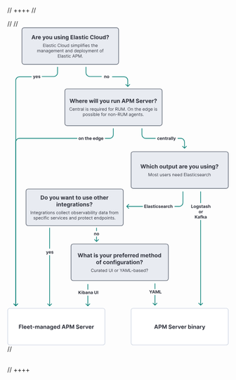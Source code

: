// ++++
// <div style="width:100%;margin-bottom:30px" >
// <!-- This SVG was created in Figma. Find the source in the obs-docs team space. -->
// <svg viewBox="0 0 712 1023" fill="none" xmlns="http://www.w3.org/2000/svg">
// <path d="M591.68 581V570.818H593.833V579.225H598.198V581H591.68ZM603.034 581.149C602.261 581.149 601.594 580.985 601.03 580.657C600.47 580.326 600.038 579.865 599.733 579.275C599.428 578.682 599.275 577.994 599.275 577.212C599.275 576.423 599.428 575.733 599.733 575.143C600.038 574.55 600.47 574.089 601.03 573.761C601.594 573.43 602.261 573.264 603.034 573.264C603.806 573.264 604.472 573.43 605.032 573.761C605.596 574.089 606.03 574.55 606.335 575.143C606.64 575.733 606.792 576.423 606.792 577.212C606.792 577.994 606.64 578.682 606.335 579.275C606.03 579.865 605.596 580.326 605.032 580.657C604.472 580.985 603.806 581.149 603.034 581.149ZM603.044 579.509C603.395 579.509 603.688 579.409 603.924 579.21C604.159 579.008 604.336 578.733 604.456 578.385C604.578 578.037 604.64 577.641 604.64 577.197C604.64 576.753 604.578 576.357 604.456 576.009C604.336 575.661 604.159 575.385 603.924 575.183C603.688 574.981 603.395 574.88 603.044 574.88C602.689 574.88 602.391 574.981 602.149 575.183C601.91 575.385 601.73 575.661 601.607 576.009C601.488 576.357 601.428 576.753 601.428 577.197C601.428 577.641 601.488 578.037 601.607 578.385C601.73 578.733 601.91 579.008 602.149 579.21C602.391 579.409 602.689 579.509 603.044 579.509ZM611.61 584.023C610.924 584.023 610.335 583.928 609.845 583.739C609.358 583.554 608.97 583.3 608.681 582.979C608.393 582.657 608.206 582.296 608.12 581.895L610.078 581.631C610.138 581.784 610.233 581.926 610.362 582.059C610.491 582.192 610.662 582.298 610.874 582.377C611.089 582.46 611.351 582.501 611.659 582.501C612.12 582.501 612.5 582.389 612.798 582.163C613.1 581.941 613.25 581.568 613.25 581.045V579.648H613.161C613.068 579.86 612.929 580.06 612.743 580.249C612.558 580.438 612.319 580.592 612.027 580.712C611.736 580.831 611.388 580.891 610.983 580.891C610.41 580.891 609.888 580.758 609.417 580.493C608.95 580.224 608.577 579.815 608.299 579.265C608.024 578.711 607.886 578.012 607.886 577.167C607.886 576.302 608.027 575.579 608.309 574.999C608.59 574.419 608.965 573.985 609.432 573.697C609.903 573.408 610.418 573.264 610.978 573.264C611.406 573.264 611.764 573.337 612.052 573.483C612.341 573.625 612.573 573.804 612.748 574.02C612.927 574.232 613.065 574.441 613.161 574.646H613.24V573.364H615.343V581.075C615.343 581.724 615.184 582.268 614.866 582.705C614.548 583.143 614.107 583.471 613.544 583.69C612.984 583.912 612.339 584.023 611.61 584.023ZM611.654 579.3C611.996 579.3 612.284 579.215 612.52 579.046C612.758 578.874 612.94 578.629 613.066 578.31C613.196 577.989 613.26 577.604 613.26 577.157C613.26 576.71 613.197 576.322 613.071 575.994C612.945 575.662 612.763 575.405 612.525 575.223C612.286 575.041 611.996 574.95 611.654 574.95C611.306 574.95 611.013 575.044 610.775 575.233C610.536 575.419 610.355 575.677 610.233 576.009C610.11 576.34 610.049 576.723 610.049 577.157C610.049 577.598 610.11 577.979 610.233 578.3C610.359 578.619 610.539 578.866 610.775 579.041C611.013 579.214 611.306 579.3 611.654 579.3ZM623.382 575.541L621.444 575.661C621.41 575.495 621.339 575.346 621.23 575.213C621.12 575.077 620.976 574.969 620.797 574.89C620.622 574.807 620.411 574.766 620.166 574.766C619.838 574.766 619.561 574.835 619.336 574.974C619.11 575.11 618.998 575.293 618.998 575.521C618.998 575.704 619.07 575.858 619.216 575.984C619.362 576.11 619.612 576.211 619.967 576.287L621.349 576.565C622.092 576.718 622.645 576.963 623.01 577.301C623.374 577.639 623.556 578.083 623.556 578.634C623.556 579.134 623.409 579.573 623.114 579.951C622.822 580.329 622.421 580.624 621.911 580.836C621.404 581.045 620.819 581.149 620.156 581.149C619.145 581.149 618.34 580.939 617.74 580.518C617.143 580.094 616.793 579.517 616.691 578.788L618.774 578.678C618.837 578.987 618.989 579.222 619.231 579.384C619.473 579.543 619.783 579.623 620.161 579.623C620.532 579.623 620.83 579.552 621.056 579.409C621.284 579.263 621.4 579.076 621.404 578.847C621.4 578.655 621.319 578.498 621.16 578.375C621.001 578.249 620.756 578.153 620.424 578.087L619.102 577.823C618.356 577.674 617.801 577.415 617.436 577.048C617.075 576.68 616.895 576.211 616.895 575.641C616.895 575.15 617.027 574.728 617.292 574.373C617.561 574.018 617.937 573.745 618.421 573.553C618.908 573.36 619.478 573.264 620.131 573.264C621.096 573.264 621.855 573.468 622.408 573.876C622.965 574.283 623.29 574.839 623.382 575.541ZM628.952 573.364V574.955H624.353V573.364H628.952ZM625.397 571.534H627.515V578.653C627.515 578.849 627.545 579.001 627.605 579.111C627.664 579.217 627.747 579.291 627.853 579.335C627.963 579.378 628.088 579.399 628.231 579.399C628.33 579.399 628.43 579.391 628.529 579.374C628.629 579.354 628.705 579.339 628.758 579.33L629.091 580.906C628.985 580.939 628.836 580.977 628.644 581.02C628.451 581.066 628.218 581.094 627.943 581.104C627.432 581.124 626.985 581.056 626.6 580.901C626.219 580.745 625.923 580.503 625.71 580.175C625.498 579.847 625.394 579.432 625.397 578.932V571.534ZM632.509 581.144C632.022 581.144 631.588 581.06 631.206 580.891C630.825 580.718 630.524 580.465 630.302 580.13C630.083 579.792 629.974 579.371 629.974 578.867C629.974 578.443 630.051 578.087 630.207 577.798C630.363 577.51 630.575 577.278 630.844 577.102C631.112 576.927 631.417 576.794 631.758 576.705C632.103 576.615 632.464 576.552 632.842 576.516C633.286 576.469 633.644 576.426 633.916 576.386C634.188 576.343 634.385 576.28 634.508 576.197C634.63 576.115 634.692 575.992 634.692 575.83V575.8C634.692 575.485 634.592 575.241 634.393 575.069C634.198 574.897 633.919 574.81 633.558 574.81C633.177 574.81 632.874 574.895 632.648 575.064C632.423 575.23 632.274 575.438 632.201 575.69L630.242 575.531C630.341 575.067 630.537 574.666 630.829 574.328C631.12 573.987 631.497 573.725 631.957 573.543C632.421 573.357 632.958 573.264 633.568 573.264C633.992 573.264 634.398 573.314 634.786 573.413C635.177 573.513 635.523 573.667 635.825 573.876C636.13 574.085 636.37 574.353 636.546 574.681C636.722 575.006 636.809 575.395 636.809 575.849V581H634.801V579.941H634.741C634.619 580.18 634.455 580.39 634.249 580.572C634.044 580.751 633.797 580.892 633.508 580.995C633.22 581.094 632.887 581.144 632.509 581.144ZM633.116 579.683C633.427 579.683 633.702 579.621 633.941 579.499C634.18 579.373 634.367 579.204 634.503 578.991C634.639 578.779 634.706 578.539 634.706 578.271V577.46C634.64 577.503 634.549 577.543 634.433 577.58C634.32 577.613 634.193 577.644 634.05 577.674C633.908 577.701 633.765 577.725 633.623 577.749C633.48 577.768 633.351 577.787 633.235 577.803C632.986 577.84 632.769 577.898 632.584 577.977C632.398 578.057 632.254 578.165 632.151 578.3C632.048 578.433 631.997 578.599 631.997 578.798C631.997 579.086 632.101 579.306 632.31 579.459C632.522 579.608 632.791 579.683 633.116 579.683ZM644.806 575.541L642.867 575.661C642.834 575.495 642.763 575.346 642.654 575.213C642.544 575.077 642.4 574.969 642.221 574.89C642.045 574.807 641.835 574.766 641.59 574.766C641.262 574.766 640.985 574.835 640.759 574.974C640.534 575.11 640.421 575.293 640.421 575.521C640.421 575.704 640.494 575.858 640.64 575.984C640.786 576.11 641.036 576.211 641.391 576.287L642.773 576.565C643.515 576.718 644.069 576.963 644.433 577.301C644.798 577.639 644.98 578.083 644.98 578.634C644.98 579.134 644.833 579.573 644.538 579.951C644.246 580.329 643.845 580.624 643.335 580.836C642.828 581.045 642.243 581.149 641.58 581.149C640.569 581.149 639.763 580.939 639.164 580.518C638.567 580.094 638.217 579.517 638.115 578.788L640.198 578.678C640.261 578.987 640.413 579.222 640.655 579.384C640.897 579.543 641.207 579.623 641.585 579.623C641.956 579.623 642.254 579.552 642.48 579.409C642.708 579.263 642.824 579.076 642.828 578.847C642.824 578.655 642.743 578.498 642.584 578.375C642.425 578.249 642.18 578.153 641.848 578.087L640.526 577.823C639.78 577.674 639.225 577.415 638.86 577.048C638.499 576.68 638.318 576.211 638.318 575.641C638.318 575.15 638.451 574.728 638.716 574.373C638.985 574.018 639.361 573.745 639.845 573.553C640.332 573.36 640.902 573.264 641.555 573.264C642.519 573.264 643.278 573.468 643.832 573.876C644.389 574.283 644.713 574.839 644.806 575.541ZM648.432 576.585V581H646.314V570.818H648.372V574.711H648.462C648.634 574.26 648.912 573.907 649.297 573.652C649.681 573.393 650.164 573.264 650.744 573.264C651.274 573.264 651.736 573.38 652.131 573.612C652.528 573.841 652.837 574.171 653.055 574.602C653.277 575.029 653.387 575.541 653.384 576.138V581H651.266V576.516C651.269 576.045 651.15 575.679 650.908 575.417C650.669 575.155 650.334 575.024 649.903 575.024C649.615 575.024 649.36 575.085 649.138 575.208C648.919 575.331 648.747 575.51 648.621 575.745C648.498 575.977 648.435 576.257 648.432 576.585ZM619.638 598.149C618.866 598.149 618.198 597.985 617.635 597.657C617.075 597.326 616.642 596.865 616.337 596.275C616.032 595.682 615.88 594.994 615.88 594.212C615.88 593.423 616.032 592.733 616.337 592.143C616.642 591.55 617.075 591.089 617.635 590.761C618.198 590.43 618.866 590.264 619.638 590.264C620.41 590.264 621.077 590.43 621.637 590.761C622.2 591.089 622.634 591.55 622.939 592.143C623.244 592.733 623.397 593.423 623.397 594.212C623.397 594.994 623.244 595.682 622.939 596.275C622.634 596.865 622.2 597.326 621.637 597.657C621.077 597.985 620.41 598.149 619.638 598.149ZM619.648 596.509C619.999 596.509 620.293 596.409 620.528 596.21C620.763 596.008 620.941 595.733 621.06 595.385C621.183 595.037 621.244 594.641 621.244 594.197C621.244 593.753 621.183 593.357 621.06 593.009C620.941 592.661 620.763 592.385 620.528 592.183C620.293 591.981 619.999 591.88 619.648 591.88C619.294 591.88 618.995 591.981 618.753 592.183C618.515 592.385 618.334 592.661 618.211 593.009C618.092 593.357 618.032 593.753 618.032 594.197C618.032 594.641 618.092 595.037 618.211 595.385C618.334 595.733 618.515 596.008 618.753 596.21C618.995 596.409 619.294 596.509 619.648 596.509ZM624.774 598V590.364H626.827V591.696H626.907C627.046 591.222 627.28 590.864 627.608 590.622C627.936 590.377 628.314 590.254 628.741 590.254C628.847 590.254 628.962 590.261 629.084 590.274C629.207 590.287 629.315 590.306 629.407 590.329V592.208C629.308 592.178 629.17 592.152 628.995 592.129C628.819 592.105 628.658 592.094 628.513 592.094C628.201 592.094 627.923 592.162 627.677 592.298C627.435 592.43 627.243 592.616 627.101 592.854C626.961 593.093 626.892 593.368 626.892 593.68V598H624.774ZM603.663 615V604.818H605.816V609.308H605.95L609.614 604.818H612.195L608.416 609.377L612.239 615H609.664L606.875 610.814L605.816 612.107V615H603.663ZM615.453 615.144C614.966 615.144 614.532 615.06 614.151 614.891C613.77 614.718 613.468 614.465 613.246 614.13C613.027 613.792 612.918 613.371 612.918 612.867C612.918 612.443 612.996 612.087 613.152 611.798C613.307 611.51 613.519 611.278 613.788 611.102C614.056 610.927 614.361 610.794 614.703 610.705C615.047 610.615 615.409 610.552 615.786 610.516C616.231 610.469 616.589 610.426 616.86 610.386C617.132 610.343 617.329 610.28 617.452 610.197C617.575 610.115 617.636 609.992 617.636 609.83V609.8C617.636 609.485 617.536 609.241 617.338 609.069C617.142 608.897 616.864 608.81 616.502 608.81C616.121 608.81 615.818 608.895 615.593 609.064C615.367 609.23 615.218 609.438 615.145 609.69L613.186 609.531C613.286 609.067 613.481 608.666 613.773 608.328C614.065 607.987 614.441 607.725 614.902 607.543C615.366 607.357 615.902 607.264 616.512 607.264C616.937 607.264 617.343 607.314 617.73 607.413C618.121 607.513 618.468 607.667 618.769 607.876C619.074 608.085 619.315 608.353 619.49 608.681C619.666 609.006 619.754 609.395 619.754 609.849V615H617.745V613.941H617.686C617.563 614.18 617.399 614.39 617.193 614.572C616.988 614.751 616.741 614.892 616.453 614.995C616.164 615.094 615.831 615.144 615.453 615.144ZM616.06 613.683C616.371 613.683 616.647 613.621 616.885 613.499C617.124 613.373 617.311 613.204 617.447 612.991C617.583 612.779 617.651 612.539 617.651 612.271V611.46C617.585 611.503 617.493 611.543 617.377 611.58C617.265 611.613 617.137 611.644 616.995 611.674C616.852 611.701 616.71 611.725 616.567 611.749C616.425 611.768 616.295 611.787 616.179 611.803C615.931 611.84 615.714 611.898 615.528 611.977C615.342 612.057 615.198 612.165 615.095 612.3C614.993 612.433 614.941 612.599 614.941 612.798C614.941 613.086 615.046 613.306 615.255 613.459C615.467 613.608 615.735 613.683 616.06 613.683ZM625.503 607.364V608.955H620.79V607.364H625.503ZM621.869 615V606.812C621.869 606.258 621.977 605.799 622.192 605.435C622.411 605.07 622.709 604.797 623.087 604.614C623.465 604.432 623.894 604.341 624.375 604.341C624.7 604.341 624.996 604.366 625.265 604.415C625.537 604.465 625.739 604.51 625.871 604.55L625.494 606.141C625.411 606.114 625.308 606.089 625.185 606.066C625.066 606.043 624.943 606.031 624.817 606.031C624.506 606.031 624.289 606.104 624.166 606.25C624.043 606.393 623.982 606.593 623.982 606.852V615H621.869ZM628.716 612.803L628.721 610.262H629.03L631.476 607.364H633.907L630.62 611.202H630.118L628.716 612.803ZM626.797 615V604.818H628.915V615H626.797ZM631.57 615L629.323 611.674L630.735 610.178L634.051 615H631.57ZM637.123 615.144C636.636 615.144 636.202 615.06 635.821 614.891C635.44 614.718 635.138 614.465 634.916 614.13C634.697 613.792 634.588 613.371 634.588 612.867C634.588 612.443 634.666 612.087 634.821 611.798C634.977 611.51 635.189 611.278 635.458 611.102C635.726 610.927 636.031 610.794 636.373 610.705C636.717 610.615 637.079 610.552 637.456 610.516C637.901 610.469 638.258 610.426 638.53 610.386C638.802 610.343 638.999 610.28 639.122 610.197C639.245 610.115 639.306 609.992 639.306 609.83V609.8C639.306 609.485 639.206 609.241 639.008 609.069C638.812 608.897 638.534 608.81 638.172 608.81C637.791 608.81 637.488 608.895 637.263 609.064C637.037 609.23 636.888 609.438 636.815 609.69L634.856 609.531C634.956 609.067 635.151 608.666 635.443 608.328C635.735 607.987 636.111 607.725 636.571 607.543C637.035 607.357 637.572 607.264 638.182 607.264C638.607 607.264 639.013 607.314 639.4 607.413C639.791 607.513 640.138 607.667 640.439 607.876C640.744 608.085 640.985 608.353 641.16 608.681C641.336 609.006 641.424 609.395 641.424 609.849V615H639.415V613.941H639.356C639.233 614.18 639.069 614.39 638.863 614.572C638.658 614.751 638.411 614.892 638.123 614.995C637.834 615.094 637.501 615.144 637.123 615.144ZM637.73 613.683C638.041 613.683 638.316 613.621 638.555 613.499C638.794 613.373 638.981 613.204 639.117 612.991C639.253 612.779 639.321 612.539 639.321 612.271V611.46C639.254 611.503 639.163 611.543 639.047 611.58C638.935 611.613 638.807 611.644 638.665 611.674C638.522 611.701 638.379 611.725 638.237 611.749C638.094 611.768 637.965 611.787 637.849 611.803C637.601 611.84 637.383 611.898 637.198 611.977C637.012 612.057 636.868 612.165 636.765 612.3C636.663 612.433 636.611 612.599 636.611 612.798C636.611 613.086 636.716 613.306 636.924 613.459C637.137 613.608 637.405 613.683 637.73 613.683Z" fill="#343741"/>
// <path d="M622 528L622 565.5" stroke="#017D73" stroke-width="2"/>
// <path d="M621.293 894.707C621.683 895.098 622.317 895.098 622.707 894.707L629.071 888.343C629.462 887.953 629.462 887.319 629.071 886.929C628.681 886.538 628.047 886.538 627.657 886.929L622 892.586L616.343 886.929C615.953 886.538 615.319 886.538 614.929 886.929C614.538 887.319 614.538 887.953 614.929 888.343L621.293 894.707ZM621 620L621 894L623 894L623 620L621 620Z" fill="#017D73"/>
// <path d="M126.56 730.902C126.291 730.902 126.04 730.88 125.804 730.837C125.572 730.797 125.38 730.746 125.228 730.683L125.705 729.102C125.953 729.178 126.177 729.219 126.376 729.226C126.578 729.233 126.752 729.186 126.898 729.087C127.047 728.987 127.168 728.818 127.261 728.58L127.385 728.257L124.646 720.402H126.873L128.454 726.009H128.534L130.13 720.402H132.372L129.404 728.863C129.261 729.274 129.067 729.632 128.822 729.937C128.58 730.245 128.273 730.482 127.902 730.648C127.531 730.817 127.084 730.902 126.56 730.902ZM136.69 728.187C135.904 728.187 135.228 728.028 134.661 727.71C134.098 727.388 133.664 726.934 133.359 726.348C133.054 725.758 132.901 725.06 132.901 724.255C132.901 723.469 133.054 722.78 133.359 722.186C133.664 721.593 134.093 721.131 134.646 720.799C135.203 720.468 135.856 720.302 136.605 720.302C137.109 720.302 137.578 720.383 138.012 720.546C138.449 720.705 138.831 720.945 139.155 721.267C139.484 721.588 139.739 721.992 139.921 722.48C140.103 722.964 140.195 723.53 140.195 724.18V724.762H133.746V723.449H138.201C138.201 723.144 138.135 722.874 138.002 722.639C137.869 722.403 137.686 722.219 137.45 722.087C137.218 721.951 136.948 721.883 136.64 721.883C136.318 721.883 136.033 721.958 135.785 722.107C135.539 722.253 135.347 722.45 135.208 722.698C135.069 722.944 134.998 723.217 134.994 723.519V724.767C134.994 725.144 135.064 725.471 135.203 725.746C135.346 726.021 135.546 726.233 135.805 726.382C136.063 726.532 136.37 726.606 136.724 726.606C136.96 726.606 137.175 726.573 137.371 726.507C137.566 726.44 137.734 726.341 137.873 726.208C138.012 726.076 138.118 725.913 138.191 725.721L140.15 725.85C140.05 726.321 139.847 726.732 139.538 727.083C139.233 727.431 138.839 727.703 138.355 727.899C137.874 728.091 137.319 728.187 136.69 728.187ZM147.93 722.579L145.991 722.698C145.958 722.533 145.887 722.384 145.778 722.251C145.668 722.115 145.524 722.007 145.345 721.928C145.169 721.845 144.959 721.804 144.714 721.804C144.386 721.804 144.109 721.873 143.883 722.012C143.658 722.148 143.545 722.331 143.545 722.559C143.545 722.742 143.618 722.896 143.764 723.022C143.91 723.148 144.16 723.249 144.515 723.325L145.897 723.603C146.639 723.756 147.193 724.001 147.557 724.339C147.922 724.677 148.104 725.121 148.104 725.671C148.104 726.172 147.957 726.611 147.662 726.989C147.37 727.367 146.969 727.662 146.459 727.874C145.952 728.083 145.367 728.187 144.704 728.187C143.693 728.187 142.887 727.977 142.288 727.556C141.691 727.131 141.341 726.555 141.239 725.826L143.322 725.716C143.385 726.024 143.537 726.26 143.779 726.422C144.021 726.581 144.331 726.661 144.709 726.661C145.08 726.661 145.378 726.59 145.604 726.447C145.832 726.301 145.948 726.114 145.952 725.885C145.948 725.693 145.867 725.536 145.708 725.413C145.549 725.287 145.304 725.191 144.972 725.125L143.65 724.861C142.904 724.712 142.349 724.453 141.984 724.085C141.623 723.718 141.442 723.249 141.442 722.679C141.442 722.188 141.575 721.765 141.84 721.411C142.109 721.056 142.485 720.783 142.969 720.59C143.456 720.398 144.026 720.302 144.679 720.302C145.643 720.302 146.402 720.506 146.956 720.914C147.513 721.321 147.838 721.876 147.93 722.579Z" fill="#343741"/>
// <path d="M136 645L136 712" stroke="#017D73" stroke-width="2"/>
// <path d="M135.293 896.707C135.683 897.098 136.317 897.098 136.707 896.707L143.071 890.343C143.462 889.953 143.462 889.319 143.071 888.929C142.681 888.538 142.047 888.538 141.657 888.929L136 894.586L130.343 888.929C129.953 888.538 129.319 888.538 128.929 888.929C128.538 889.319 128.538 889.953 128.929 890.343L135.293 896.707ZM135 733L135 896L137 896L137 733L135 733Z" fill="#017D73"/>
// <path d="M456.622 845.818H459.034L461.355 850.203H461.455L463.776 845.818H466.188L462.474 852.401V856H460.336V852.401L456.622 845.818ZM468.079 856H465.773L469.287 845.818H472.062L475.572 856H473.265L470.714 848.145H470.635L468.079 856ZM467.935 851.998H473.384V853.678H467.935V851.998ZM476.797 845.818H479.452L482.256 852.659H482.375L485.179 845.818H487.834V856H485.746V849.373H485.661L483.026 855.95H481.605L478.97 849.348H478.885V856H476.797V845.818ZM489.608 856V845.818H491.76V854.225H496.125V856H489.608Z" fill="#343741"/>
// <line x1="475" y1="824" x2="475" y2="842" stroke="#017D73" stroke-width="2"/>
// <path d="M474.293 894.707C474.683 895.098 475.317 895.098 475.707 894.707L482.071 888.343C482.462 887.953 482.462 887.319 482.071 886.929C481.681 886.538 481.047 886.538 480.657 886.929L475 892.586L469.343 886.929C468.953 886.538 468.319 886.538 467.929 886.929C467.538 887.319 467.538 887.953 467.929 888.343L474.293 894.707ZM474 861L474 894L476 894L476 861L474 861Z" fill="#017D73"/>
// <path d="M228.798 858V847.818H230.951V852.308H231.085L234.749 847.818H237.329L233.551 852.377L237.374 858H234.799L232.01 853.814L230.951 855.107V858H228.798ZM238.889 858V850.364H241.007V858H238.889ZM239.953 849.379C239.638 849.379 239.368 849.275 239.143 849.066C238.921 848.854 238.81 848.6 238.81 848.305C238.81 848.014 238.921 847.763 239.143 847.555C239.368 847.343 239.638 847.237 239.953 847.237C240.268 847.237 240.536 847.343 240.758 847.555C240.984 847.763 241.097 848.014 241.097 848.305C241.097 848.6 240.984 848.854 240.758 849.066C240.536 849.275 240.268 849.379 239.953 849.379ZM242.743 858V847.818H244.861V851.646H244.926C245.019 851.441 245.153 851.232 245.329 851.02C245.508 850.804 245.74 850.625 246.025 850.483C246.313 850.337 246.671 850.264 247.098 850.264C247.655 850.264 248.169 850.41 248.64 850.702C249.11 850.99 249.486 851.426 249.768 852.009C250.05 852.589 250.191 853.317 250.191 854.192C250.191 855.044 250.053 855.763 249.778 856.349C249.506 856.933 249.135 857.375 248.665 857.677C248.197 857.975 247.674 858.124 247.093 858.124C246.682 858.124 246.333 858.056 246.044 857.92C245.759 857.785 245.526 857.614 245.343 857.408C245.161 857.2 245.022 856.989 244.926 856.777H244.831V858H242.743ZM244.816 854.182C244.816 854.636 244.879 855.032 245.005 855.37C245.131 855.708 245.314 855.972 245.552 856.161C245.791 856.346 246.081 856.439 246.422 856.439C246.767 856.439 247.059 856.344 247.297 856.156C247.536 855.963 247.717 855.698 247.839 855.36C247.965 855.019 248.028 854.626 248.028 854.182C248.028 853.741 247.967 853.353 247.844 853.018C247.722 852.684 247.541 852.422 247.302 852.233C247.064 852.044 246.77 851.95 246.422 851.95C246.078 851.95 245.786 852.041 245.547 852.223C245.312 852.405 245.131 852.664 245.005 852.999C244.879 853.333 244.816 853.728 244.816 854.182ZM253.782 858.144C253.294 858.144 252.86 858.06 252.479 857.891C252.098 857.718 251.796 857.465 251.574 857.13C251.355 856.792 251.246 856.371 251.246 855.867C251.246 855.443 251.324 855.087 251.48 854.798C251.635 854.51 251.848 854.278 252.116 854.102C252.384 853.927 252.689 853.794 253.031 853.705C253.376 853.615 253.737 853.552 254.115 853.516C254.559 853.469 254.917 853.426 255.188 853.386C255.46 853.343 255.657 853.28 255.78 853.197C255.903 853.115 255.964 852.992 255.964 852.83V852.8C255.964 852.485 255.865 852.241 255.666 852.069C255.47 851.897 255.192 851.81 254.831 851.81C254.449 851.81 254.146 851.895 253.921 852.064C253.695 852.23 253.546 852.438 253.473 852.69L251.514 852.531C251.614 852.067 251.809 851.666 252.101 851.328C252.393 850.987 252.769 850.725 253.23 850.543C253.694 850.357 254.231 850.264 254.84 850.264C255.265 850.264 255.671 850.314 256.059 850.413C256.45 850.513 256.796 850.667 257.098 850.876C257.402 851.085 257.643 851.353 257.818 851.681C257.994 852.006 258.082 852.395 258.082 852.849V858H256.073V856.941H256.014C255.891 857.18 255.727 857.39 255.522 857.572C255.316 857.751 255.069 857.892 254.781 857.995C254.492 858.094 254.159 858.144 253.782 858.144ZM254.388 856.683C254.7 856.683 254.975 856.621 255.213 856.499C255.452 856.373 255.639 856.204 255.775 855.991C255.911 855.779 255.979 855.539 255.979 855.271V854.46C255.913 854.503 255.822 854.543 255.706 854.58C255.593 854.613 255.465 854.644 255.323 854.674C255.18 854.701 255.038 854.725 254.895 854.749C254.753 854.768 254.623 854.787 254.507 854.803C254.259 854.84 254.042 854.898 253.856 854.977C253.67 855.057 253.526 855.165 253.424 855.3C253.321 855.433 253.269 855.599 253.269 855.798C253.269 856.086 253.374 856.306 253.583 856.459C253.795 856.608 254.063 856.683 254.388 856.683ZM261.843 853.585V858H259.725V850.364H261.744V851.711H261.833C262.002 851.267 262.285 850.915 262.683 850.657C263.081 850.395 263.563 850.264 264.13 850.264C264.66 850.264 265.123 850.38 265.517 850.612C265.911 850.844 266.218 851.176 266.437 851.607C266.655 852.034 266.765 852.545 266.765 853.138V858H264.647V853.516C264.65 853.048 264.531 852.684 264.289 852.422C264.047 852.157 263.714 852.024 263.29 852.024C263.005 852.024 262.753 852.085 262.534 852.208C262.319 852.331 262.15 852.51 262.027 852.745C261.908 852.977 261.846 853.257 261.843 853.585ZM270.612 858.144C270.124 858.144 269.69 858.06 269.309 857.891C268.928 857.718 268.626 857.465 268.404 857.13C268.185 856.792 268.076 856.371 268.076 855.867C268.076 855.443 268.154 855.087 268.31 854.798C268.466 854.51 268.678 854.278 268.946 854.102C269.215 853.927 269.52 853.794 269.861 853.705C270.206 853.615 270.567 853.552 270.945 853.516C271.389 853.469 271.747 853.426 272.019 853.386C272.29 853.343 272.488 853.28 272.61 853.197C272.733 853.115 272.794 852.992 272.794 852.83V852.8C272.794 852.485 272.695 852.241 272.496 852.069C272.3 851.897 272.022 851.81 271.661 851.81C271.279 851.81 270.976 851.895 270.751 852.064C270.525 852.23 270.376 852.438 270.303 852.69L268.345 852.531C268.444 852.067 268.64 851.666 268.931 851.328C269.223 850.987 269.599 850.725 270.06 850.543C270.524 850.357 271.061 850.264 271.671 850.264C272.095 850.264 272.501 850.314 272.889 850.413C273.28 850.513 273.626 850.667 273.928 850.876C274.233 851.085 274.473 851.353 274.649 851.681C274.824 852.006 274.912 852.395 274.912 852.849V858H272.903V856.941H272.844C272.721 857.18 272.557 857.39 272.352 857.572C272.146 857.751 271.899 857.892 271.611 857.995C271.323 858.094 270.989 858.144 270.612 858.144ZM271.218 856.683C271.53 856.683 271.805 856.621 272.043 856.499C272.282 856.373 272.469 856.204 272.605 855.991C272.741 855.779 272.809 855.539 272.809 855.271V854.46C272.743 854.503 272.652 854.543 272.536 854.58C272.423 854.613 272.295 854.644 272.153 854.674C272.01 854.701 271.868 854.725 271.725 854.749C271.583 854.768 271.453 854.787 271.337 854.803C271.089 854.84 270.872 854.898 270.686 854.977C270.501 855.057 270.356 855.165 270.254 855.3C270.151 855.433 270.1 855.599 270.1 855.798C270.1 856.086 270.204 856.306 270.413 856.459C270.625 856.608 270.893 856.683 271.218 856.683ZM286.124 847.818H288.277V854.43C288.277 855.173 288.1 855.822 287.745 856.379C287.394 856.936 286.901 857.37 286.268 857.682C285.635 857.99 284.898 858.144 284.056 858.144C283.211 858.144 282.472 857.99 281.839 857.682C281.206 857.37 280.713 856.936 280.362 856.379C280.011 855.822 279.835 855.173 279.835 854.43V847.818H281.988V854.246C281.988 854.634 282.072 854.979 282.241 855.281C282.414 855.582 282.656 855.819 282.967 855.991C283.279 856.164 283.642 856.25 284.056 856.25C284.474 856.25 284.837 856.164 285.145 855.991C285.456 855.819 285.697 855.582 285.866 855.281C286.038 854.979 286.124 854.634 286.124 854.246V847.818ZM292.201 847.818V858H290.048V847.818H292.201Z" fill="#343741"/>
// <line x1="259" y1="826" x2="259" y2="844" stroke="#017D73" stroke-width="2"/>
// <path d="M258.293 896.707C258.683 897.098 259.317 897.098 259.707 896.707L266.071 890.343C266.462 889.953 266.462 889.319 266.071 888.929C265.681 888.538 265.047 888.538 264.657 888.929L259 894.586L253.343 888.929C252.953 888.538 252.319 888.538 251.929 888.929C251.538 889.319 251.538 889.953 251.929 890.343L258.293 896.707ZM258 863L258 896L260 896L260 863L258 863Z" fill="#017D73"/>
// <path d="M281.316 664.585V669H279.198V661.364H281.216V662.711H281.306C281.475 662.267 281.758 661.915 282.156 661.657C282.554 661.395 283.036 661.264 283.603 661.264C284.133 661.264 284.595 661.38 284.99 661.612C285.384 661.844 285.691 662.176 285.909 662.607C286.128 663.034 286.237 663.545 286.237 664.138V669H284.12V664.516C284.123 664.048 284.004 663.684 283.762 663.422C283.52 663.157 283.187 663.024 282.762 663.024C282.477 663.024 282.225 663.085 282.007 663.208C281.791 663.331 281.622 663.51 281.5 663.745C281.38 663.977 281.319 664.257 281.316 664.585ZM291.357 669.149C290.585 669.149 289.917 668.985 289.353 668.657C288.793 668.326 288.361 667.865 288.056 667.275C287.751 666.682 287.598 665.994 287.598 665.212C287.598 664.423 287.751 663.733 288.056 663.143C288.361 662.55 288.793 662.089 289.353 661.761C289.917 661.43 290.585 661.264 291.357 661.264C292.129 661.264 292.795 661.43 293.356 661.761C293.919 662.089 294.353 662.55 294.658 663.143C294.963 663.733 295.116 664.423 295.116 665.212C295.116 665.994 294.963 666.682 294.658 667.275C294.353 667.865 293.919 668.326 293.356 668.657C292.795 668.985 292.129 669.149 291.357 669.149ZM291.367 667.509C291.718 667.509 292.012 667.409 292.247 667.21C292.482 667.008 292.66 666.733 292.779 666.385C292.901 666.037 292.963 665.641 292.963 665.197C292.963 664.753 292.901 664.357 292.779 664.009C292.66 663.661 292.482 663.385 292.247 663.183C292.012 662.981 291.718 662.88 291.367 662.88C291.012 662.88 290.714 662.981 290.472 663.183C290.233 663.385 290.053 663.661 289.93 664.009C289.811 664.357 289.751 664.753 289.751 665.197C289.751 665.641 289.811 666.037 289.93 666.385C290.053 666.733 290.233 667.008 290.472 667.21C290.714 667.409 291.012 667.509 291.367 667.509Z" fill="#343741"/>
// <line x1="287" y1="645" x2="287" y2="655" stroke="#017D73" stroke-width="2"/>
// <path d="M286.293 689.707C286.683 690.098 287.317 690.098 287.707 689.707L294.071 683.343C294.462 682.953 294.462 682.319 294.071 681.929C293.681 681.538 293.047 681.538 292.657 681.929L287 687.586L281.343 681.929C280.953 681.538 280.319 681.538 279.929 681.929C279.538 682.319 279.538 682.953 279.929 683.343L286.293 689.707ZM286 673L286 689L288 689L288 673L286 673Z" fill="#017D73"/>
// <path d="M486.197 362.149C485.415 362.149 484.742 361.983 484.178 361.652C483.618 361.317 483.187 360.853 482.886 360.26C482.587 359.667 482.438 358.984 482.438 358.212C482.438 357.429 482.589 356.743 482.891 356.153C483.196 355.56 483.628 355.098 484.188 354.766C484.748 354.432 485.415 354.264 486.187 354.264C486.853 354.264 487.436 354.385 487.937 354.627C488.437 354.869 488.833 355.209 489.125 355.646C489.417 356.084 489.578 356.598 489.607 357.188H487.609C487.552 356.806 487.403 356.5 487.161 356.268C486.923 356.032 486.609 355.915 486.222 355.915C485.894 355.915 485.607 356.004 485.362 356.183C485.12 356.359 484.931 356.616 484.795 356.954C484.659 357.292 484.591 357.701 484.591 358.182C484.591 358.669 484.657 359.083 484.79 359.425C484.926 359.766 485.116 360.026 485.362 360.205C485.607 360.384 485.894 360.474 486.222 360.474C486.464 360.474 486.681 360.424 486.873 360.325C487.069 360.225 487.229 360.081 487.355 359.892C487.484 359.7 487.569 359.469 487.609 359.201H489.607C489.574 359.784 489.415 360.298 489.13 360.742C488.848 361.183 488.459 361.528 487.962 361.776C487.465 362.025 486.876 362.149 486.197 362.149ZM494.443 362.149C493.658 362.149 492.982 361.99 492.415 361.672C491.852 361.35 491.417 360.896 491.112 360.31C490.808 359.72 490.655 359.022 490.655 358.217C490.655 357.431 490.808 356.742 491.112 356.148C491.417 355.555 491.847 355.093 492.4 354.761C492.957 354.43 493.61 354.264 494.359 354.264C494.863 354.264 495.332 354.345 495.766 354.508C496.203 354.667 496.585 354.907 496.909 355.229C497.237 355.55 497.493 355.955 497.675 356.442C497.857 356.926 497.948 357.492 497.948 358.142V358.724H491.5V357.411H495.955C495.955 357.106 495.889 356.836 495.756 356.601C495.623 356.366 495.439 356.182 495.204 356.049C494.972 355.913 494.702 355.845 494.394 355.845C494.072 355.845 493.787 355.92 493.539 356.069C493.293 356.215 493.101 356.412 492.962 356.661C492.823 356.906 492.751 357.179 492.748 357.481V358.729C492.748 359.107 492.818 359.433 492.957 359.708C493.099 359.983 493.3 360.195 493.559 360.344C493.817 360.494 494.124 360.568 494.478 360.568C494.714 360.568 494.929 360.535 495.125 360.469C495.32 360.402 495.487 360.303 495.627 360.17C495.766 360.038 495.872 359.875 495.945 359.683L497.904 359.812C497.804 360.283 497.6 360.694 497.292 361.045C496.987 361.393 496.593 361.665 496.109 361.861C495.628 362.053 495.073 362.149 494.443 362.149ZM501.448 357.585V362H499.331V354.364H501.349V355.711H501.438C501.608 355.267 501.891 354.915 502.289 354.657C502.686 354.395 503.169 354.264 503.735 354.264C504.266 354.264 504.728 354.38 505.122 354.612C505.517 354.844 505.823 355.176 506.042 355.607C506.261 356.034 506.37 356.545 506.37 357.138V362H504.252V357.516C504.256 357.048 504.136 356.684 503.894 356.422C503.652 356.157 503.319 356.024 502.895 356.024C502.61 356.024 502.358 356.085 502.139 356.208C501.924 356.331 501.755 356.51 501.632 356.745C501.513 356.977 501.452 357.257 501.448 357.585ZM512.101 354.364V355.955H507.503V354.364H512.101ZM508.547 352.534H510.665V359.653C510.665 359.849 510.694 360.001 510.754 360.111C510.814 360.217 510.897 360.291 511.003 360.335C511.112 360.378 511.238 360.399 511.38 360.399C511.48 360.399 511.579 360.391 511.679 360.374C511.778 360.354 511.854 360.339 511.907 360.33L512.241 361.906C512.134 361.939 511.985 361.977 511.793 362.02C511.601 362.066 511.367 362.094 511.092 362.104C510.582 362.124 510.134 362.056 509.75 361.901C509.369 361.745 509.072 361.503 508.86 361.175C508.648 360.847 508.543 360.432 508.547 359.932V352.534ZM513.481 362V354.364H515.534V355.696H515.614C515.753 355.222 515.987 354.864 516.315 354.622C516.643 354.377 517.021 354.254 517.448 354.254C517.554 354.254 517.669 354.261 517.791 354.274C517.914 354.287 518.022 354.306 518.114 354.329V356.208C518.015 356.178 517.877 356.152 517.702 356.129C517.526 356.105 517.365 356.094 517.22 356.094C516.908 356.094 516.63 356.162 516.384 356.298C516.142 356.43 515.95 356.616 515.808 356.854C515.668 357.093 515.599 357.368 515.599 357.68V362H513.481ZM521.168 362.144C520.681 362.144 520.247 362.06 519.866 361.891C519.485 361.718 519.183 361.465 518.961 361.13C518.742 360.792 518.633 360.371 518.633 359.867C518.633 359.443 518.711 359.087 518.866 358.798C519.022 358.51 519.234 358.278 519.503 358.102C519.771 357.927 520.076 357.794 520.418 357.705C520.762 357.615 521.123 357.552 521.501 357.516C521.945 357.469 522.303 357.426 522.575 357.386C522.847 357.343 523.044 357.28 523.167 357.197C523.289 357.115 523.351 356.992 523.351 356.83V356.8C523.351 356.485 523.251 356.241 523.052 356.069C522.857 355.897 522.579 355.81 522.217 355.81C521.836 355.81 521.533 355.895 521.307 356.064C521.082 356.23 520.933 356.438 520.86 356.69L518.901 356.531C519.001 356.067 519.196 355.666 519.488 355.328C519.78 354.987 520.156 354.725 520.616 354.543C521.08 354.357 521.617 354.264 522.227 354.264C522.651 354.264 523.057 354.314 523.445 354.413C523.836 354.513 524.183 354.667 524.484 354.876C524.789 355.085 525.03 355.353 525.205 355.681C525.381 356.006 525.469 356.395 525.469 356.849V362H523.46V360.941H523.4C523.278 361.18 523.114 361.39 522.908 361.572C522.703 361.751 522.456 361.892 522.168 361.995C521.879 362.094 521.546 362.144 521.168 362.144ZM521.775 360.683C522.086 360.683 522.361 360.621 522.6 360.499C522.839 360.373 523.026 360.204 523.162 359.991C523.298 359.779 523.366 359.539 523.366 359.271V358.46C523.299 358.503 523.208 358.543 523.092 358.58C522.98 358.613 522.852 358.644 522.709 358.674C522.567 358.701 522.424 358.725 522.282 358.749C522.139 358.768 522.01 358.787 521.894 358.803C521.646 358.84 521.428 358.898 521.243 358.977C521.057 359.057 520.913 359.165 520.81 359.3C520.708 359.433 520.656 359.599 520.656 359.798C520.656 360.086 520.761 360.306 520.969 360.459C521.181 360.608 521.45 360.683 521.775 360.683ZM529.23 351.818V362H527.112V351.818H529.23ZM533.044 351.818V362H530.926V351.818H533.044ZM536.048 364.864C535.78 364.864 535.528 364.842 535.293 364.799C535.061 364.759 534.868 364.708 534.716 364.645L535.193 363.064C535.442 363.14 535.665 363.182 535.864 363.188C536.066 363.195 536.24 363.148 536.386 363.049C536.535 362.95 536.656 362.781 536.749 362.542L536.873 362.219L534.134 354.364H536.361L537.942 359.972H538.022L539.618 354.364H541.86L538.892 362.825C538.749 363.236 538.556 363.594 538.31 363.899C538.068 364.207 537.762 364.444 537.391 364.61C537.019 364.779 536.572 364.864 536.048 364.864Z" fill="#343741"/>
// <path d="M433 325L433 345C433 351.627 438.373 357 445 357L477 357" stroke="#017D73" stroke-width="2"/>
// <path d="M570.707 389.707C570.317 390.098 569.683 390.098 569.293 389.707L562.929 383.343C562.538 382.953 562.538 382.319 562.929 381.929C563.319 381.538 563.953 381.538 564.343 381.929L570 387.586L575.657 381.929C576.047 381.538 576.681 381.538 577.071 381.929C577.462 382.319 577.462 382.953 577.071 383.343L570.707 389.707ZM569 389L569 369L571 369L571 389L569 389ZM558 358L548 358L548 356L558 356L558 358ZM569 369C569 362.925 564.075 358 558 358L558 356C565.18 356 571 361.82 571 369L569 369Z" fill="#017D73"/>
// <path d="M232.806 362.149C232.034 362.149 231.366 361.985 230.803 361.657C230.243 361.326 229.81 360.865 229.505 360.275C229.2 359.682 229.048 358.994 229.048 358.212C229.048 357.423 229.2 356.733 229.505 356.143C229.81 355.55 230.243 355.089 230.803 354.761C231.366 354.43 232.034 354.264 232.806 354.264C233.579 354.264 234.245 354.43 234.805 354.761C235.368 355.089 235.803 355.55 236.108 356.143C236.413 356.733 236.565 357.423 236.565 358.212C236.565 358.994 236.413 359.682 236.108 360.275C235.803 360.865 235.368 361.326 234.805 361.657C234.245 361.985 233.579 362.149 232.806 362.149ZM232.816 360.509C233.168 360.509 233.461 360.409 233.696 360.21C233.932 360.008 234.109 359.733 234.228 359.385C234.351 359.037 234.412 358.641 234.412 358.197C234.412 357.753 234.351 357.357 234.228 357.009C234.109 356.661 233.932 356.385 233.696 356.183C233.461 355.981 233.168 355.88 232.816 355.88C232.462 355.88 232.163 355.981 231.921 356.183C231.683 356.385 231.502 356.661 231.38 357.009C231.26 357.357 231.201 357.753 231.201 358.197C231.201 358.641 231.26 359.037 231.38 359.385C231.502 359.733 231.683 360.008 231.921 360.21C232.163 360.409 232.462 360.509 232.816 360.509ZM240.06 357.585V362H237.942V354.364H239.961V355.711H240.05C240.219 355.267 240.502 354.915 240.9 354.657C241.298 354.395 241.78 354.264 242.347 354.264C242.877 354.264 243.34 354.38 243.734 354.612C244.128 354.844 244.435 355.176 244.654 355.607C244.872 356.034 244.982 356.545 244.982 357.138V362H242.864V357.516C242.867 357.048 242.748 356.684 242.506 356.422C242.264 356.157 241.931 356.024 241.507 356.024C241.222 356.024 240.97 356.085 240.751 356.208C240.536 356.331 240.367 356.51 240.244 356.745C240.125 356.977 240.063 357.257 240.06 357.585ZM253.953 354.364V355.955H249.354V354.364H253.953ZM250.398 352.534H252.516V359.653C252.516 359.849 252.546 360.001 252.606 360.111C252.665 360.217 252.748 360.291 252.854 360.335C252.964 360.378 253.09 360.399 253.232 360.399C253.332 360.399 253.431 360.391 253.531 360.374C253.63 360.354 253.706 360.339 253.759 360.33L254.092 361.906C253.986 361.939 253.837 361.977 253.645 362.02C253.453 362.066 253.219 362.094 252.944 362.104C252.433 362.124 251.986 362.056 251.602 361.901C251.22 361.745 250.924 361.503 250.712 361.175C250.5 360.847 250.395 360.432 250.398 359.932V352.534ZM257.615 357.585V362H255.497V351.818H257.555V355.711H257.645C257.817 355.26 258.095 354.907 258.48 354.652C258.864 354.393 259.346 354.264 259.926 354.264C260.457 354.264 260.919 354.38 261.314 354.612C261.711 354.841 262.02 355.171 262.238 355.602C262.46 356.029 262.57 356.541 262.566 357.138V362H260.448V357.516C260.452 357.045 260.332 356.679 260.091 356.417C259.852 356.155 259.517 356.024 259.086 356.024C258.798 356.024 258.543 356.085 258.321 356.208C258.102 356.331 257.93 356.51 257.804 356.745C257.681 356.977 257.618 357.257 257.615 357.585ZM267.713 362.149C266.928 362.149 266.252 361.99 265.685 361.672C265.121 361.35 264.687 360.896 264.382 360.31C264.077 359.72 263.925 359.022 263.925 358.217C263.925 357.431 264.077 356.742 264.382 356.148C264.687 355.555 265.116 355.093 265.67 354.761C266.227 354.43 266.88 354.264 267.629 354.264C268.132 354.264 268.601 354.345 269.036 354.508C269.473 354.667 269.854 354.907 270.179 355.229C270.507 355.55 270.762 355.955 270.945 356.442C271.127 356.926 271.218 357.492 271.218 358.142V358.724H264.77V357.411H269.225C269.225 357.106 269.158 356.836 269.026 356.601C268.893 356.366 268.709 356.182 268.474 356.049C268.242 355.913 267.972 355.845 267.664 355.845C267.342 355.845 267.057 355.92 266.808 356.069C266.563 356.215 266.371 356.412 266.232 356.661C266.092 356.906 266.021 357.179 266.018 357.481V358.729C266.018 359.107 266.088 359.433 266.227 359.708C266.369 359.983 266.57 360.195 266.828 360.344C267.087 360.494 267.393 360.568 267.748 360.568C267.983 360.568 268.199 360.535 268.394 360.469C268.59 360.402 268.757 360.303 268.896 360.17C269.036 360.038 269.142 359.875 269.215 359.683L271.173 359.812C271.074 360.283 270.87 360.694 270.562 361.045C270.257 361.393 269.863 361.665 269.379 361.861C268.898 362.053 268.343 362.149 267.713 362.149ZM279.321 362.149C278.535 362.149 277.859 361.99 277.292 361.672C276.729 361.35 276.295 360.896 275.99 360.31C275.685 359.72 275.532 359.022 275.532 358.217C275.532 357.431 275.685 356.742 275.99 356.148C276.295 355.555 276.724 355.093 277.277 354.761C277.834 354.43 278.487 354.264 279.236 354.264C279.74 354.264 280.209 354.345 280.643 354.508C281.081 354.667 281.462 354.907 281.787 355.229C282.115 355.55 282.37 355.955 282.552 356.442C282.734 356.926 282.826 357.492 282.826 358.142V358.724H276.377V357.411H280.832C280.832 357.106 280.766 356.836 280.633 356.601C280.501 356.366 280.317 356.182 280.081 356.049C279.849 355.913 279.579 355.845 279.271 355.845C278.949 355.845 278.664 355.92 278.416 356.069C278.171 356.215 277.978 356.412 277.839 356.661C277.7 356.906 277.629 357.179 277.625 357.481V358.729C277.625 359.107 277.695 359.433 277.834 359.708C277.977 359.983 278.177 360.195 278.436 360.344C278.694 360.494 279.001 360.568 279.355 360.568C279.591 360.568 279.806 360.535 280.002 360.469C280.197 360.402 280.365 360.303 280.504 360.17C280.643 360.038 280.749 359.875 280.822 359.683L282.781 359.812C282.681 360.283 282.478 360.694 282.169 361.045C281.864 361.393 281.47 361.665 280.986 361.861C280.506 362.053 279.95 362.149 279.321 362.149ZM287.022 362.124C286.442 362.124 285.916 361.975 285.446 361.677C284.978 361.375 284.607 360.933 284.332 360.349C284.06 359.763 283.924 359.044 283.924 358.192C283.924 357.317 284.065 356.589 284.347 356.009C284.629 355.426 285.003 354.99 285.471 354.702C285.941 354.41 286.457 354.264 287.017 354.264C287.444 354.264 287.801 354.337 288.086 354.483C288.374 354.625 288.606 354.804 288.782 355.02C288.961 355.232 289.096 355.441 289.189 355.646H289.254V351.818H291.367V362H289.279V360.777H289.189C289.09 360.989 288.949 361.2 288.767 361.408C288.588 361.614 288.354 361.785 288.066 361.92C287.781 362.056 287.433 362.124 287.022 362.124ZM287.693 360.439C288.034 360.439 288.323 360.346 288.558 360.161C288.796 359.972 288.979 359.708 289.105 359.37C289.234 359.032 289.299 358.636 289.299 358.182C289.299 357.728 289.236 357.333 289.11 356.999C288.984 356.664 288.801 356.405 288.563 356.223C288.324 356.041 288.034 355.95 287.693 355.95C287.345 355.95 287.051 356.044 286.813 356.233C286.574 356.422 286.394 356.684 286.271 357.018C286.148 357.353 286.087 357.741 286.087 358.182C286.087 358.626 286.148 359.019 286.271 359.36C286.397 359.698 286.578 359.963 286.813 360.156C287.051 360.344 287.345 360.439 287.693 360.439ZM296.548 365.023C295.862 365.023 295.274 364.928 294.784 364.739C294.296 364.554 293.909 364.3 293.62 363.979C293.332 363.657 293.145 363.296 293.058 362.895L295.017 362.631C295.077 362.784 295.171 362.926 295.301 363.059C295.43 363.192 295.601 363.298 295.813 363.377C296.028 363.46 296.29 363.501 296.598 363.501C297.059 363.501 297.438 363.389 297.737 363.163C298.038 362.941 298.189 362.568 298.189 362.045V360.648H298.1C298.007 360.86 297.868 361.06 297.682 361.249C297.496 361.438 297.258 361.592 296.966 361.712C296.674 361.831 296.326 361.891 295.922 361.891C295.349 361.891 294.827 361.758 294.356 361.493C293.889 361.224 293.516 360.815 293.237 360.265C292.962 359.711 292.825 359.012 292.825 358.167C292.825 357.302 292.966 356.579 293.247 355.999C293.529 355.419 293.904 354.985 294.371 354.697C294.842 354.408 295.357 354.264 295.917 354.264C296.345 354.264 296.703 354.337 296.991 354.483C297.279 354.625 297.511 354.804 297.687 355.02C297.866 355.232 298.003 355.441 298.1 355.646H298.179V354.364H300.282V362.075C300.282 362.724 300.123 363.268 299.805 363.705C299.487 364.143 299.046 364.471 298.482 364.69C297.922 364.912 297.278 365.023 296.548 365.023ZM296.593 360.3C296.935 360.3 297.223 360.215 297.458 360.046C297.697 359.874 297.879 359.629 298.005 359.31C298.134 358.989 298.199 358.604 298.199 358.157C298.199 357.71 298.136 357.322 298.01 356.994C297.884 356.662 297.702 356.405 297.463 356.223C297.225 356.041 296.935 355.95 296.593 355.95C296.245 355.95 295.952 356.044 295.713 356.233C295.475 356.419 295.294 356.677 295.171 357.009C295.049 357.34 294.987 357.723 294.987 358.157C294.987 358.598 295.049 358.979 295.171 359.3C295.297 359.619 295.478 359.866 295.713 360.041C295.952 360.214 296.245 360.3 296.593 360.3ZM305.448 362.149C304.662 362.149 303.986 361.99 303.419 361.672C302.856 361.35 302.422 360.896 302.117 360.31C301.812 359.72 301.659 359.022 301.659 358.217C301.659 357.431 301.812 356.742 302.117 356.148C302.422 355.555 302.851 355.093 303.404 354.761C303.961 354.43 304.614 354.264 305.363 354.264C305.867 354.264 306.336 354.345 306.77 354.508C307.208 354.667 307.589 354.907 307.914 355.229C308.242 355.55 308.497 355.955 308.679 356.442C308.861 356.926 308.953 357.492 308.953 358.142V358.724H302.504V357.411H306.959C306.959 357.106 306.893 356.836 306.76 356.601C306.628 356.366 306.444 356.182 306.208 356.049C305.976 355.913 305.706 355.845 305.398 355.845C305.076 355.845 304.791 355.92 304.543 356.069C304.298 356.215 304.105 356.412 303.966 356.661C303.827 356.906 303.756 357.179 303.752 357.481V358.729C303.752 359.107 303.822 359.433 303.961 359.708C304.104 359.983 304.304 360.195 304.563 360.344C304.821 360.494 305.128 360.568 305.482 360.568C305.718 360.568 305.933 360.535 306.129 360.469C306.324 360.402 306.492 360.303 306.631 360.17C306.77 360.038 306.876 359.875 306.949 359.683L308.908 359.812C308.808 360.283 308.605 360.694 308.296 361.045C307.991 361.393 307.597 361.665 307.113 361.861C306.632 362.053 306.077 362.149 305.448 362.149Z" fill="#343741"/>
// <path d="M341 325L341 345C341 351.627 335.627 357 329 357L314 357" stroke="#017D73" stroke-width="2"/>
// <path d="M26.2929 896.707C26.6834 897.098 27.3166 897.098 27.7071 896.707L34.0711 890.343C34.4616 889.953 34.4616 889.319 34.0711 888.929C33.6805 888.538 33.0474 888.538 32.6569 888.929L27 894.586L21.3431 888.929C20.9526 888.538 20.3195 888.538 19.9289 888.929C19.5384 889.319 19.5384 889.953 19.9289 890.343L26.2929 896.707ZM39 357L39 356L39 357ZM28 896L28 369L26 369L26 896L28 896ZM39 358L225 358L225 356L39 356L39 358ZM28 369C28 362.925 32.9249 358 39 358L39 356C31.8203 356 26 361.82 26 369L28 369Z" fill="#017D73"/>
// <path d="M440.626 581V570.818H447.487V572.593H442.779V575.019H447.134V576.794H442.779V579.225H447.507V581H440.626ZM451.277 570.818V581H449.159V570.818H451.277ZM455.151 581.144C454.663 581.144 454.229 581.06 453.848 580.891C453.467 580.718 453.165 580.465 452.943 580.13C452.725 579.792 452.615 579.371 452.615 578.867C452.615 578.443 452.693 578.087 452.849 577.798C453.005 577.51 453.217 577.278 453.485 577.102C453.754 576.927 454.059 576.794 454.4 576.705C454.745 576.615 455.106 576.552 455.484 576.516C455.928 576.469 456.286 576.426 456.558 576.386C456.829 576.343 457.027 576.28 457.149 576.197C457.272 576.115 457.333 575.992 457.333 575.83V575.8C457.333 575.485 457.234 575.241 457.035 575.069C456.839 574.897 456.561 574.81 456.2 574.81C455.819 574.81 455.515 574.895 455.29 575.064C455.064 575.23 454.915 575.438 454.842 575.69L452.884 575.531C452.983 575.067 453.179 574.666 453.47 574.328C453.762 573.987 454.138 573.725 454.599 573.543C455.063 573.357 455.6 573.264 456.21 573.264C456.634 573.264 457.04 573.314 457.428 573.413C457.819 573.513 458.165 573.667 458.467 573.876C458.772 574.085 459.012 574.353 459.188 574.681C459.363 575.006 459.451 575.395 459.451 575.849V581H457.443V579.941H457.383C457.26 580.18 457.096 580.39 456.891 580.572C456.685 580.751 456.438 580.892 456.15 580.995C455.862 581.094 455.528 581.144 455.151 581.144ZM455.757 579.683C456.069 579.683 456.344 579.621 456.582 579.499C456.821 579.373 457.008 579.204 457.144 578.991C457.28 578.779 457.348 578.539 457.348 578.271V577.46C457.282 577.503 457.191 577.543 457.075 577.58C456.962 577.613 456.834 577.644 456.692 577.674C456.549 577.701 456.407 577.725 456.264 577.749C456.122 577.768 455.993 577.787 455.877 577.803C455.628 577.84 455.411 577.898 455.225 577.977C455.04 578.057 454.895 578.165 454.793 578.3C454.69 578.433 454.639 578.599 454.639 578.798C454.639 579.086 454.743 579.306 454.952 579.459C455.164 579.608 455.432 579.683 455.757 579.683ZM467.448 575.541L465.509 575.661C465.476 575.495 465.405 575.346 465.295 575.213C465.186 575.077 465.042 574.969 464.863 574.89C464.687 574.807 464.477 574.766 464.231 574.766C463.903 574.766 463.626 574.835 463.401 574.974C463.176 575.11 463.063 575.293 463.063 575.521C463.063 575.704 463.136 575.858 463.282 575.984C463.428 576.11 463.678 576.211 464.032 576.287L465.415 576.565C466.157 576.718 466.71 576.963 467.075 577.301C467.44 577.639 467.622 578.083 467.622 578.634C467.622 579.134 467.474 579.573 467.179 579.951C466.888 580.329 466.487 580.624 465.976 580.836C465.469 581.045 464.884 581.149 464.221 581.149C463.21 581.149 462.405 580.939 461.805 580.518C461.209 580.094 460.859 579.517 460.756 578.788L462.839 578.678C462.902 578.987 463.055 579.222 463.297 579.384C463.539 579.543 463.848 579.623 464.226 579.623C464.598 579.623 464.896 579.552 465.121 579.409C465.35 579.263 465.466 579.076 465.469 578.847C465.466 578.655 465.385 578.498 465.226 578.375C465.066 578.249 464.821 578.153 464.49 578.087L463.167 577.823C462.422 577.674 461.866 577.415 461.502 577.048C461.141 576.68 460.96 576.211 460.96 575.641C460.96 575.15 461.093 574.728 461.358 574.373C461.626 574.018 462.002 573.745 462.486 573.553C462.973 573.36 463.544 573.264 464.196 573.264C465.161 573.264 465.92 573.468 466.473 573.876C467.03 574.283 467.355 574.839 467.448 575.541ZM473.017 573.364V574.955H468.419V573.364H473.017ZM469.463 571.534H471.581V578.653C471.581 578.849 471.61 579.001 471.67 579.111C471.73 579.217 471.813 579.291 471.919 579.335C472.028 579.378 472.154 579.399 472.296 579.399C472.396 579.399 472.495 579.391 472.595 579.374C472.694 579.354 472.77 579.339 472.823 579.33L473.157 580.906C473.05 580.939 472.901 580.977 472.709 581.02C472.517 581.066 472.283 581.094 472.008 581.104C471.498 581.124 471.05 581.056 470.666 580.901C470.285 580.745 469.988 580.503 469.776 580.175C469.564 579.847 469.459 579.432 469.463 578.932V571.534ZM474.397 581V573.364H476.515V581H474.397ZM475.461 572.379C475.146 572.379 474.876 572.275 474.65 572.066C474.428 571.854 474.317 571.6 474.317 571.305C474.317 571.014 474.428 570.763 474.65 570.555C474.876 570.343 475.146 570.237 475.461 570.237C475.776 570.237 476.044 570.343 476.266 570.555C476.492 570.763 476.604 571.014 476.604 571.305C476.604 571.6 476.492 571.854 476.266 572.066C476.044 572.275 475.776 572.379 475.461 572.379ZM481.662 581.149C480.879 581.149 480.207 580.983 479.643 580.652C479.083 580.317 478.652 579.853 478.351 579.26C478.052 578.667 477.903 577.984 477.903 577.212C477.903 576.429 478.054 575.743 478.356 575.153C478.66 574.56 479.093 574.098 479.653 573.766C480.213 573.432 480.879 573.264 481.652 573.264C482.318 573.264 482.901 573.385 483.402 573.627C483.902 573.869 484.298 574.209 484.59 574.646C484.882 575.084 485.042 575.598 485.072 576.188H483.074C483.017 575.806 482.868 575.5 482.626 575.268C482.388 575.032 482.074 574.915 481.687 574.915C481.358 574.915 481.072 575.004 480.826 575.183C480.584 575.359 480.396 575.616 480.26 575.954C480.124 576.292 480.056 576.701 480.056 577.182C480.056 577.669 480.122 578.083 480.255 578.425C480.391 578.766 480.581 579.026 480.826 579.205C481.072 579.384 481.358 579.474 481.687 579.474C481.928 579.474 482.146 579.424 482.338 579.325C482.533 579.225 482.694 579.081 482.82 578.892C482.949 578.7 483.034 578.469 483.074 578.201H485.072C485.039 578.784 484.88 579.298 484.595 579.742C484.313 580.183 483.924 580.528 483.427 580.776C482.929 581.025 482.341 581.149 481.662 581.149ZM492.782 575.541L490.843 575.661C490.81 575.495 490.739 575.346 490.629 575.213C490.52 575.077 490.376 574.969 490.197 574.89C490.021 574.807 489.811 574.766 489.565 574.766C489.237 574.766 488.96 574.835 488.735 574.974C488.51 575.11 488.397 575.293 488.397 575.521C488.397 575.704 488.47 575.858 488.616 575.984C488.762 576.11 489.012 576.211 489.366 576.287L490.748 576.565C491.491 576.718 492.044 576.963 492.409 577.301C492.774 577.639 492.956 578.083 492.956 578.634C492.956 579.134 492.808 579.573 492.513 579.951C492.222 580.329 491.821 580.624 491.31 580.836C490.803 581.045 490.218 581.149 489.555 581.149C488.544 581.149 487.739 580.939 487.139 580.518C486.543 580.094 486.193 579.517 486.09 578.788L488.173 578.678C488.236 578.987 488.389 579.222 488.631 579.384C488.873 579.543 489.182 579.623 489.56 579.623C489.931 579.623 490.23 579.552 490.455 579.409C490.684 579.263 490.8 579.076 490.803 578.847C490.8 578.655 490.719 578.498 490.56 578.375C490.4 578.249 490.155 578.153 489.824 578.087L488.501 577.823C487.756 577.674 487.2 577.415 486.836 577.048C486.475 576.68 486.294 576.211 486.294 575.641C486.294 575.15 486.427 574.728 486.692 574.373C486.96 574.018 487.336 573.745 487.82 573.553C488.307 573.36 488.878 573.264 489.53 573.264C490.495 573.264 491.254 573.468 491.807 573.876C492.364 574.283 492.689 574.839 492.782 575.541ZM497.77 581.149C496.984 581.149 496.308 580.99 495.741 580.672C495.178 580.35 494.744 579.896 494.439 579.31C494.134 578.72 493.981 578.022 493.981 577.217C493.981 576.431 494.134 575.742 494.439 575.148C494.744 574.555 495.173 574.093 495.726 573.761C496.283 573.43 496.936 573.264 497.685 573.264C498.189 573.264 498.658 573.345 499.092 573.508C499.53 573.667 499.911 573.907 500.236 574.229C500.564 574.55 500.819 574.955 501.001 575.442C501.183 575.926 501.275 576.492 501.275 577.142V577.724H494.826V576.411H499.281C499.281 576.106 499.215 575.836 499.082 575.601C498.95 575.366 498.766 575.182 498.53 575.049C498.298 574.913 498.028 574.845 497.72 574.845C497.398 574.845 497.113 574.92 496.865 575.069C496.62 575.215 496.427 575.412 496.288 575.661C496.149 575.906 496.078 576.179 496.074 576.481V577.729C496.074 578.107 496.144 578.433 496.283 578.708C496.426 578.983 496.626 579.195 496.885 579.344C497.143 579.494 497.45 579.568 497.804 579.568C498.04 579.568 498.255 579.535 498.451 579.469C498.646 579.402 498.814 579.303 498.953 579.17C499.092 579.038 499.198 578.875 499.271 578.683L501.23 578.812C501.13 579.283 500.927 579.694 500.618 580.045C500.313 580.393 499.919 580.665 499.435 580.861C498.955 581.053 498.399 581.149 497.77 581.149ZM504.834 581.144C504.347 581.144 503.913 581.06 503.532 580.891C503.151 580.718 502.849 580.465 502.627 580.13C502.408 579.792 502.299 579.371 502.299 578.867C502.299 578.443 502.377 578.087 502.532 577.798C502.688 577.51 502.9 577.278 503.169 577.102C503.437 576.927 503.742 576.794 504.084 576.705C504.428 576.615 504.79 576.552 505.167 576.516C505.611 576.469 505.969 576.426 506.241 576.386C506.513 576.343 506.71 576.28 506.833 576.197C506.955 576.115 507.017 575.992 507.017 575.83V575.8C507.017 575.485 506.917 575.241 506.718 575.069C506.523 574.897 506.245 574.81 505.883 574.81C505.502 574.81 505.199 574.895 504.973 575.064C504.748 575.23 504.599 575.438 504.526 575.69L502.567 575.531C502.667 575.067 502.862 574.666 503.154 574.328C503.446 573.987 503.822 573.725 504.282 573.543C504.746 573.357 505.283 573.264 505.893 573.264C506.317 573.264 506.723 573.314 507.111 573.413C507.502 573.513 507.849 573.667 508.15 573.876C508.455 574.085 508.696 574.353 508.871 574.681C509.047 575.006 509.135 575.395 509.135 575.849V581H507.126V579.941H507.066C506.944 580.18 506.78 580.39 506.574 580.572C506.369 580.751 506.122 580.892 505.834 580.995C505.545 581.094 505.212 581.144 504.834 581.144ZM505.441 579.683C505.752 579.683 506.027 579.621 506.266 579.499C506.505 579.373 506.692 579.204 506.828 578.991C506.964 578.779 507.032 578.539 507.032 578.271V577.46C506.965 577.503 506.874 577.543 506.758 577.58C506.646 577.613 506.518 577.644 506.375 577.674C506.233 577.701 506.09 577.725 505.948 577.749C505.805 577.768 505.676 577.787 505.56 577.803C505.312 577.84 505.094 577.898 504.909 577.977C504.723 578.057 504.579 578.165 504.476 578.3C504.374 578.433 504.322 578.599 504.322 578.798C504.322 579.086 504.427 579.306 504.635 579.459C504.848 579.608 505.116 579.683 505.441 579.683ZM510.778 581V573.364H512.831V574.696H512.911C513.05 574.222 513.283 573.864 513.612 573.622C513.94 573.377 514.318 573.254 514.745 573.254C514.851 573.254 514.966 573.261 515.088 573.274C515.211 573.287 515.319 573.306 515.411 573.329V575.208C515.312 575.178 515.174 575.152 514.999 575.129C514.823 575.105 514.662 575.094 514.516 575.094C514.205 575.094 513.926 575.162 513.681 575.298C513.439 575.43 513.247 575.616 513.104 575.854C512.965 576.093 512.896 576.368 512.896 576.68V581H510.778ZM519.601 581.149C518.819 581.149 518.146 580.983 517.583 580.652C517.023 580.317 516.592 579.853 516.29 579.26C515.992 578.667 515.843 577.984 515.843 577.212C515.843 576.429 515.993 575.743 516.295 575.153C516.6 574.56 517.032 574.098 517.593 573.766C518.153 573.432 518.819 573.264 519.591 573.264C520.257 573.264 520.841 573.385 521.341 573.627C521.842 573.869 522.238 574.209 522.529 574.646C522.821 575.084 522.982 575.598 523.012 576.188H521.013C520.957 575.806 520.808 575.5 520.566 575.268C520.327 575.032 520.014 574.915 519.626 574.915C519.298 574.915 519.011 575.004 518.766 575.183C518.524 575.359 518.335 575.616 518.199 575.954C518.063 576.292 517.995 576.701 517.995 577.182C517.995 577.669 518.062 578.083 518.194 578.425C518.33 578.766 518.521 579.026 518.766 579.205C519.011 579.384 519.298 579.474 519.626 579.474C519.868 579.474 520.085 579.424 520.277 579.325C520.473 579.225 520.634 579.081 520.759 578.892C520.889 578.7 520.973 578.469 521.013 578.201H523.012C522.978 578.784 522.819 579.298 522.534 579.742C522.253 580.183 521.863 580.528 521.366 580.776C520.869 581.025 520.281 581.149 519.601 581.149ZM526.486 576.585V581H524.368V570.818H526.426V574.711H526.515C526.688 574.26 526.966 573.907 527.351 573.652C527.735 573.393 528.217 573.264 528.797 573.264C529.328 573.264 529.79 573.38 530.184 573.612C530.582 573.841 530.89 574.171 531.109 574.602C531.331 575.029 531.441 575.541 531.437 576.138V581H529.319V576.516C529.323 576.045 529.203 575.679 528.961 575.417C528.723 575.155 528.388 575.024 527.957 575.024C527.669 575.024 527.414 575.085 527.191 575.208C526.973 575.331 526.8 575.51 526.674 575.745C526.552 575.977 526.489 576.257 526.486 576.585Z" fill="#343741"/>
// <path d="M565 528L565 564C565 570.627 559.627 576 553 576L538 576" stroke="#017D73" stroke-width="2"/>
// <path d="M383.293 575.293C382.902 575.683 382.902 576.317 383.293 576.707L389.657 583.071C390.047 583.462 390.681 583.462 391.071 583.071C391.462 582.681 391.462 582.047 391.071 581.657L385.414 576L391.071 570.343C391.462 569.953 391.462 569.319 391.071 568.929C390.681 568.538 390.047 568.538 389.657 568.929L383.293 575.293ZM399.402 576L399.402 577H399.402L399.402 576ZM384 577L399.402 577L399.402 575L384 575L384 577ZM399.402 577L436 577L436 575L399.402 575L399.402 577Z" fill="#017D73"/>
// <rect x="185" y="198" width="313" height="118" rx="7" fill="#D3DAE6" fill-opacity="0.5" stroke="#69707D" stroke-width="2" stroke-linejoin="round"/>
// <path d="M204.093 243L200.347 229.909H203.37L205.537 239.005H205.646L208.037 229.909H210.625L213.01 239.024H213.125L215.292 229.909H218.315L214.569 243H211.872L209.379 234.441H209.277L206.79 243H204.093ZM222.468 237.324V243H219.745V229.909H222.392V234.914H222.507C222.728 234.335 223.086 233.881 223.58 233.553C224.075 233.22 224.695 233.054 225.441 233.054C226.122 233.054 226.717 233.203 227.224 233.501C227.735 233.795 228.132 234.219 228.413 234.773C228.698 235.323 228.839 235.982 228.835 236.749V243H226.112V237.234C226.116 236.629 225.963 236.158 225.652 235.822C225.345 235.485 224.914 235.317 224.36 235.317C223.99 235.317 223.661 235.396 223.376 235.553C223.095 235.711 222.873 235.941 222.711 236.244C222.554 236.542 222.473 236.902 222.468 237.324ZM235.452 243.192C234.442 243.192 233.573 242.987 232.844 242.578C232.12 242.165 231.561 241.581 231.169 240.827C230.777 240.068 230.581 239.171 230.581 238.136C230.581 237.126 230.777 236.239 231.169 235.477C231.561 234.714 232.113 234.119 232.825 233.693C233.541 233.267 234.38 233.054 235.343 233.054C235.991 233.054 236.594 233.158 237.152 233.367C237.715 233.572 238.205 233.881 238.623 234.294C239.044 234.707 239.373 235.227 239.607 235.854C239.841 236.476 239.959 237.205 239.959 238.04V238.788H231.668V237.1H237.395C237.395 236.708 237.31 236.361 237.14 236.058C236.969 235.756 236.733 235.519 236.43 235.349C236.132 235.174 235.785 235.087 235.388 235.087C234.975 235.087 234.608 235.183 234.289 235.374C233.973 235.562 233.726 235.815 233.547 236.135C233.368 236.45 233.277 236.802 233.272 237.19V238.794C233.272 239.28 233.362 239.7 233.541 240.053C233.724 240.407 233.982 240.68 234.314 240.871C234.647 241.063 235.041 241.159 235.497 241.159C235.799 241.159 236.076 241.116 236.328 241.031C236.579 240.946 236.794 240.818 236.973 240.648C237.152 240.477 237.289 240.268 237.383 240.021L239.901 240.188C239.773 240.793 239.511 241.321 239.115 241.773C238.723 242.22 238.216 242.57 237.593 242.821C236.976 243.068 236.262 243.192 235.452 243.192ZM241.735 243V233.182H244.375V234.895H244.478C244.657 234.286 244.957 233.825 245.379 233.514C245.801 233.199 246.287 233.041 246.836 233.041C246.973 233.041 247.12 233.05 247.277 233.067C247.435 233.084 247.574 233.107 247.693 233.137V235.553C247.565 235.515 247.388 235.481 247.162 235.451C246.936 235.421 246.73 235.406 246.542 235.406C246.142 235.406 245.784 235.494 245.468 235.668C245.157 235.839 244.91 236.077 244.727 236.384C244.548 236.691 244.459 237.045 244.459 237.445V243H241.735ZM253.118 243.192C252.108 243.192 251.239 242.987 250.51 242.578C249.786 242.165 249.228 241.581 248.835 240.827C248.443 240.068 248.247 239.171 248.247 238.136C248.247 237.126 248.443 236.239 248.835 235.477C249.228 234.714 249.779 234.119 250.491 233.693C251.207 233.267 252.046 233.054 253.009 233.054C253.657 233.054 254.26 233.158 254.818 233.367C255.381 233.572 255.871 233.881 256.289 234.294C256.71 234.707 257.039 235.227 257.273 235.854C257.507 236.476 257.625 237.205 257.625 238.04V238.788H249.334V237.1H255.061C255.061 236.708 254.976 236.361 254.806 236.058C254.635 235.756 254.399 235.519 254.096 235.349C253.798 235.174 253.451 235.087 253.054 235.087C252.641 235.087 252.274 235.183 251.955 235.374C251.639 235.562 251.392 235.815 251.213 236.135C251.034 236.45 250.943 236.802 250.938 237.19V238.794C250.938 239.28 251.028 239.7 251.207 240.053C251.39 240.407 251.648 240.68 251.98 240.871C252.313 241.063 252.707 241.159 253.163 241.159C253.465 241.159 253.742 241.116 253.994 241.031C254.245 240.946 254.46 240.818 254.639 240.648C254.818 240.477 254.955 240.268 255.049 240.021L257.567 240.188C257.439 240.793 257.177 241.321 256.781 241.773C256.389 242.22 255.882 242.57 255.259 242.821C254.642 243.068 253.928 243.192 253.118 243.192ZM265.504 243L262.832 233.182H265.587L267.109 239.778H267.198L268.783 233.182H271.487L273.098 239.74H273.181L274.677 233.182H277.425L274.76 243H271.877L270.19 236.825H270.068L268.381 243H265.504ZM278.878 243V233.182H281.601V243H278.878ZM280.246 231.916C279.841 231.916 279.494 231.782 279.204 231.513C278.919 231.241 278.776 230.915 278.776 230.536C278.776 230.161 278.919 229.839 279.204 229.57C279.494 229.298 279.841 229.161 280.246 229.161C280.651 229.161 280.996 229.298 281.281 229.57C281.571 229.839 281.716 230.161 281.716 230.536C281.716 230.915 281.571 231.241 281.281 231.513C280.996 231.782 280.651 231.916 280.246 231.916ZM286.505 229.909V243H283.782V229.909H286.505ZM291.41 229.909V243H288.687V229.909H291.41ZM299.438 246.682C299.093 246.682 298.769 246.654 298.466 246.599C298.168 246.548 297.921 246.482 297.725 246.401L298.339 244.368C298.658 244.466 298.946 244.519 299.202 244.528C299.462 244.536 299.685 244.477 299.873 244.349C300.065 244.221 300.22 244.004 300.339 243.697L300.499 243.281L296.977 233.182H299.841L301.873 240.392H301.976L304.028 233.182H306.91L303.094 244.061C302.911 244.589 302.662 245.05 302.346 245.442C302.035 245.838 301.641 246.143 301.164 246.356C300.687 246.573 300.111 246.682 299.438 246.682ZM312.424 243.192C311.431 243.192 310.572 242.981 309.848 242.559C309.127 242.133 308.571 241.54 308.179 240.782C307.787 240.019 307.591 239.135 307.591 238.129C307.591 237.115 307.787 236.229 308.179 235.47C308.571 234.707 309.127 234.115 309.848 233.693C310.572 233.267 311.431 233.054 312.424 233.054C313.416 233.054 314.273 233.267 314.993 233.693C315.718 234.115 316.276 234.707 316.668 235.47C317.06 236.229 317.256 237.115 317.256 238.129C317.256 239.135 317.06 240.019 316.668 240.782C316.276 241.54 315.718 242.133 314.993 242.559C314.273 242.981 313.416 243.192 312.424 243.192ZM312.436 241.082C312.888 241.082 313.265 240.955 313.568 240.699C313.87 240.439 314.098 240.085 314.252 239.638C314.409 239.19 314.488 238.681 314.488 238.11C314.488 237.539 314.409 237.03 314.252 236.582C314.098 236.135 313.87 235.781 313.568 235.521C313.265 235.261 312.888 235.131 312.436 235.131C311.98 235.131 311.597 235.261 311.286 235.521C310.979 235.781 310.747 236.135 310.589 236.582C310.436 237.03 310.359 237.539 310.359 238.11C310.359 238.681 310.436 239.19 310.589 239.638C310.747 240.085 310.979 240.439 311.286 240.699C311.597 240.955 311.98 241.082 312.436 241.082ZM325.323 238.82V233.182H328.046V243H325.431V241.217H325.329C325.107 241.792 324.739 242.254 324.223 242.604C323.712 242.953 323.088 243.128 322.35 243.128C321.694 243.128 321.117 242.979 320.618 242.68C320.12 242.382 319.73 241.958 319.448 241.408C319.171 240.859 319.031 240.2 319.027 239.433V233.182H321.75V238.947C321.754 239.527 321.909 239.985 322.216 240.322C322.523 240.658 322.934 240.827 323.45 240.827C323.778 240.827 324.085 240.752 324.37 240.603C324.656 240.45 324.886 240.224 325.061 239.925C325.24 239.627 325.327 239.259 325.323 238.82ZM334.39 243V233.182H337.03V234.895H337.132C337.311 234.286 337.611 233.825 338.033 233.514C338.455 233.199 338.941 233.041 339.491 233.041C339.627 233.041 339.774 233.05 339.932 233.067C340.089 233.084 340.228 233.107 340.347 233.137V235.553C340.219 235.515 340.042 235.481 339.817 235.451C339.591 235.421 339.384 235.406 339.197 235.406C338.796 235.406 338.438 235.494 338.123 235.668C337.812 235.839 337.565 236.077 337.381 236.384C337.202 236.691 337.113 237.045 337.113 237.445V243H334.39ZM348.051 238.82V233.182H350.774V243H348.16V241.217H348.058C347.836 241.792 347.467 242.254 346.952 242.604C346.44 242.953 345.816 243.128 345.079 243.128C344.423 243.128 343.845 242.979 343.347 242.68C342.848 242.382 342.458 241.958 342.177 241.408C341.9 240.859 341.759 240.2 341.755 239.433V233.182H344.478V238.947C344.482 239.527 344.638 239.985 344.945 240.322C345.251 240.658 345.663 240.827 346.178 240.827C346.506 240.827 346.813 240.752 347.099 240.603C347.384 240.45 347.614 240.224 347.789 239.925C347.968 239.627 348.055 239.259 348.051 238.82ZM355.675 237.324V243H352.952V233.182H355.547V234.914H355.663C355.88 234.343 356.244 233.891 356.756 233.559C357.267 233.222 357.887 233.054 358.616 233.054C359.297 233.054 359.892 233.203 360.399 233.501C360.906 233.8 361.3 234.226 361.582 234.78C361.863 235.33 362.003 235.986 362.003 236.749V243H359.28V237.234C359.285 236.634 359.131 236.165 358.82 235.828C358.509 235.487 358.081 235.317 357.535 235.317C357.169 235.317 356.845 235.396 356.564 235.553C356.287 235.711 356.069 235.941 355.912 236.244C355.758 236.542 355.68 236.902 355.675 237.324ZM370.623 243H367.657L372.176 229.909H375.743L380.256 243H377.29L374.011 232.901H373.909L370.623 243ZM370.438 237.854H377.443V240.015H370.438V237.854ZM381.832 243V229.909H386.996C387.989 229.909 388.835 230.099 389.534 230.478C390.233 230.853 390.766 231.375 391.132 232.044C391.503 232.709 391.688 233.476 391.688 234.345C391.688 235.214 391.501 235.982 391.126 236.646C390.751 237.311 390.207 237.829 389.496 238.2C388.788 238.57 387.932 238.756 386.926 238.756H383.634V236.538H386.479C387.011 236.538 387.45 236.446 387.795 236.263C388.145 236.075 388.405 235.817 388.575 235.489C388.75 235.157 388.837 234.776 388.837 234.345C388.837 233.911 388.75 233.531 388.575 233.207C388.405 232.879 388.145 232.626 387.795 232.447C387.446 232.263 387.003 232.172 386.466 232.172H384.599V243H381.832ZM393.486 229.909H396.899L400.504 238.705H400.658L404.263 229.909H407.676V243H404.992V234.479H404.883L401.495 242.936H399.667L396.279 234.447H396.171V243H393.486V229.909ZM421.224 233.674C421.173 233.158 420.954 232.758 420.566 232.472C420.178 232.187 419.652 232.044 418.987 232.044C418.535 232.044 418.154 232.108 417.843 232.236C417.532 232.359 417.293 232.532 417.127 232.754C416.965 232.975 416.884 233.227 416.884 233.508C416.875 233.742 416.924 233.947 417.031 234.121C417.142 234.296 417.293 234.447 417.485 234.575C417.677 234.699 417.898 234.808 418.15 234.901C418.401 234.991 418.669 235.067 418.955 235.131L420.131 235.413C420.702 235.54 421.226 235.711 421.704 235.924C422.181 236.137 422.594 236.399 422.944 236.71C423.293 237.021 423.564 237.388 423.755 237.81C423.951 238.232 424.052 238.715 424.056 239.261C424.052 240.062 423.847 240.756 423.442 241.344C423.042 241.928 422.462 242.382 421.704 242.706C420.949 243.026 420.039 243.185 418.974 243.185C417.917 243.185 416.997 243.023 416.213 242.7C415.433 242.376 414.824 241.896 414.385 241.261C413.95 240.622 413.722 239.832 413.701 238.89H416.379C416.409 239.329 416.535 239.695 416.756 239.989C416.982 240.279 417.282 240.499 417.657 240.648C418.037 240.793 418.465 240.865 418.942 240.865C419.411 240.865 419.818 240.797 420.163 240.661C420.512 240.524 420.783 240.335 420.975 240.092C421.167 239.849 421.262 239.57 421.262 239.254C421.262 238.96 421.175 238.713 421 238.513C420.83 238.312 420.579 238.142 420.246 238.001C419.918 237.861 419.515 237.733 419.038 237.618L417.613 237.26C416.509 236.991 415.637 236.572 414.998 236.001C414.359 235.43 414.042 234.661 414.046 233.693C414.042 232.901 414.253 232.208 414.679 231.616C415.109 231.023 415.699 230.561 416.449 230.229C417.199 229.896 418.052 229.73 419.006 229.73C419.978 229.73 420.826 229.896 421.55 230.229C422.279 230.561 422.846 231.023 423.25 231.616C423.655 232.208 423.864 232.894 423.877 233.674H421.224ZM430.341 243.192C429.331 243.192 428.462 242.987 427.733 242.578C427.008 242.165 426.45 241.581 426.058 240.827C425.666 240.068 425.47 239.171 425.47 238.136C425.47 237.126 425.666 236.239 426.058 235.477C426.45 234.714 427.002 234.119 427.714 233.693C428.43 233.267 429.269 233.054 430.232 233.054C430.88 233.054 431.483 233.158 432.041 233.367C432.604 233.572 433.094 233.881 433.511 234.294C433.933 234.707 434.261 235.227 434.496 235.854C434.73 236.476 434.847 237.205 434.847 238.04V238.788H426.557V237.1H432.284C432.284 236.708 432.199 236.361 432.028 236.058C431.858 235.756 431.621 235.519 431.319 235.349C431.02 235.174 430.673 235.087 430.277 235.087C429.864 235.087 429.497 235.183 429.177 235.374C428.862 235.562 428.615 235.815 428.436 236.135C428.257 236.45 428.165 236.802 428.161 237.19V238.794C428.161 239.28 428.251 239.7 428.43 240.053C428.613 240.407 428.871 240.68 429.203 240.871C429.535 241.063 429.93 241.159 430.386 241.159C430.688 241.159 430.965 241.116 431.216 241.031C431.468 240.946 431.683 240.818 431.862 240.648C432.041 240.477 432.177 240.268 432.271 240.021L434.79 240.188C434.662 240.793 434.4 241.321 434.003 241.773C433.611 242.22 433.104 242.57 432.482 242.821C431.864 243.068 431.15 243.192 430.341 243.192ZM436.624 243V233.182H439.264V234.895H439.366C439.545 234.286 439.846 233.825 440.268 233.514C440.69 233.199 441.175 233.041 441.725 233.041C441.861 233.041 442.008 233.05 442.166 233.067C442.324 233.084 442.462 233.107 442.582 233.137V235.553C442.454 235.515 442.277 235.481 442.051 235.451C441.825 235.421 441.618 235.406 441.431 235.406C441.03 235.406 440.672 235.494 440.357 235.668C440.046 235.839 439.799 236.077 439.616 236.384C439.437 236.691 439.347 237.045 439.347 237.445V243H436.624ZM453.442 233.182L450.009 243H446.941L443.508 233.182H446.385L448.424 240.207H448.526L450.559 233.182H453.442ZM458.993 243.192C457.983 243.192 457.114 242.987 456.385 242.578C455.661 242.165 455.103 241.581 454.71 240.827C454.318 240.068 454.122 239.171 454.122 238.136C454.122 237.126 454.318 236.239 454.71 235.477C455.103 234.714 455.654 234.119 456.366 233.693C457.082 233.267 457.921 233.054 458.884 233.054C459.532 233.054 460.135 233.158 460.693 233.367C461.256 233.572 461.746 233.881 462.164 234.294C462.585 234.707 462.914 235.227 463.148 235.854C463.382 236.476 463.5 237.205 463.5 238.04V238.788H455.209V237.1H460.936C460.936 236.708 460.851 236.361 460.681 236.058C460.51 235.756 460.274 235.519 459.971 235.349C459.673 235.174 459.326 235.087 458.929 235.087C458.516 235.087 458.149 235.183 457.83 235.374C457.514 235.562 457.267 235.815 457.088 236.135C456.909 236.45 456.818 236.802 456.813 237.19V238.794C456.813 239.28 456.903 239.7 457.082 240.053C457.265 240.407 457.523 240.68 457.855 240.871C458.188 241.063 458.582 241.159 459.038 241.159C459.34 241.159 459.617 241.116 459.869 241.031C460.12 240.946 460.335 240.818 460.514 240.648C460.693 240.477 460.83 240.268 460.924 240.021L463.442 240.188C463.314 240.793 463.052 241.321 462.656 241.773C462.264 242.22 461.757 242.57 461.134 242.821C460.517 243.068 459.803 243.192 458.993 243.192ZM465.277 243V233.182H467.916V234.895H468.019C468.198 234.286 468.498 233.825 468.92 233.514C469.342 233.199 469.828 233.041 470.377 233.041C470.514 233.041 470.661 233.05 470.818 233.067C470.976 233.084 471.115 233.107 471.234 233.137V235.553C471.106 235.515 470.929 235.481 470.703 235.451C470.478 235.421 470.271 235.406 470.083 235.406C469.683 235.406 469.325 235.494 469.009 235.668C468.698 235.839 468.451 236.077 468.268 236.384C468.089 236.691 468 237.045 468 237.445V243H465.277ZM474.981 239.075V238.858C474.986 238.112 475.052 237.518 475.179 237.075C475.312 236.631 475.503 236.273 475.755 236.001C476.006 235.728 476.309 235.481 476.662 235.259C476.927 235.089 477.163 234.912 477.372 234.729C477.581 234.545 477.747 234.343 477.87 234.121C477.994 233.896 478.056 233.644 478.056 233.367C478.056 233.073 477.986 232.815 477.845 232.594C477.704 232.372 477.515 232.202 477.276 232.082C477.042 231.963 476.782 231.903 476.496 231.903C476.219 231.903 475.957 231.965 475.71 232.089C475.463 232.208 475.26 232.387 475.103 232.626C474.945 232.86 474.86 233.152 474.847 233.501H472.239C472.26 232.649 472.465 231.946 472.853 231.392C473.24 230.834 473.754 230.418 474.393 230.146C475.032 229.869 475.738 229.73 476.509 229.73C477.357 229.73 478.107 229.871 478.759 230.152C479.411 230.429 479.922 230.832 480.293 231.36C480.664 231.888 480.849 232.526 480.849 233.271C480.849 233.77 480.766 234.213 480.6 234.601C480.438 234.984 480.21 235.325 479.916 235.624C479.622 235.918 479.275 236.184 478.874 236.423C478.537 236.623 478.26 236.832 478.043 237.049C477.83 237.266 477.67 237.518 477.564 237.803C477.461 238.089 477.408 238.44 477.404 238.858V239.075H474.981ZM476.247 243.166C475.821 243.166 475.456 243.017 475.154 242.719C474.856 242.416 474.709 242.054 474.713 241.632C474.709 241.214 474.856 240.857 475.154 240.558C475.456 240.26 475.821 240.111 476.247 240.111C476.652 240.111 477.008 240.26 477.314 240.558C477.621 240.857 477.777 241.214 477.781 241.632C477.777 241.913 477.702 242.171 477.557 242.406C477.417 242.636 477.231 242.821 477.001 242.962C476.771 243.098 476.52 243.166 476.247 243.166ZM208.411 261H207.178C207.105 260.645 206.977 260.334 206.795 260.065C206.616 259.797 206.397 259.571 206.139 259.389C205.884 259.204 205.6 259.064 205.289 258.972C204.977 258.879 204.652 258.832 204.314 258.832C203.698 258.832 203.139 258.988 202.639 259.3C202.142 259.611 201.746 260.07 201.451 260.677C201.159 261.283 201.013 262.027 201.013 262.909C201.013 263.791 201.159 264.535 201.451 265.141C201.746 265.748 202.142 266.207 202.639 266.518C203.139 266.83 203.698 266.986 204.314 266.986C204.652 266.986 204.977 266.939 205.289 266.847C205.6 266.754 205.884 266.616 206.139 266.434C206.397 266.248 206.616 266.021 206.795 265.753C206.977 265.481 207.105 265.17 207.178 264.818H208.411C208.318 265.339 208.149 265.804 207.904 266.215C207.659 266.626 207.354 266.976 206.989 267.264C206.624 267.549 206.215 267.766 205.761 267.915C205.31 268.065 204.828 268.139 204.314 268.139C203.446 268.139 202.674 267.927 201.998 267.503C201.321 267.079 200.789 266.475 200.402 265.693C200.014 264.911 199.82 263.983 199.82 262.909C199.82 261.835 200.014 260.907 200.402 260.125C200.789 259.343 201.321 258.74 201.998 258.315C202.674 257.891 203.446 257.679 204.314 257.679C204.828 257.679 205.31 257.754 205.761 257.903C206.215 258.052 206.624 258.271 206.989 258.559C207.354 258.844 207.659 259.192 207.904 259.603C208.149 260.011 208.318 260.476 208.411 261ZM213.446 268.159C212.71 268.159 212.075 267.997 211.542 267.672C211.011 267.344 210.602 266.886 210.314 266.3C210.029 265.71 209.886 265.024 209.886 264.241C209.886 263.459 210.029 262.77 210.314 262.173C210.602 261.573 211.003 261.106 211.517 260.771C212.034 260.433 212.637 260.264 213.327 260.264C213.724 260.264 214.117 260.33 214.505 260.463C214.893 260.596 215.246 260.811 215.564 261.109C215.882 261.404 216.136 261.795 216.324 262.283C216.513 262.77 216.608 263.37 216.608 264.082V264.58H210.721V263.565H215.415C215.415 263.134 215.328 262.75 215.156 262.412C214.987 262.074 214.745 261.807 214.43 261.612C214.119 261.416 213.751 261.318 213.327 261.318C212.859 261.318 212.455 261.434 212.114 261.666C211.775 261.895 211.515 262.193 211.333 262.561C211.151 262.929 211.06 263.323 211.06 263.744V264.42C211.06 264.997 211.159 265.486 211.358 265.887C211.56 266.285 211.84 266.588 212.198 266.797C212.556 267.002 212.972 267.105 213.446 267.105C213.754 267.105 214.033 267.062 214.281 266.976C214.533 266.886 214.75 266.754 214.932 266.578C215.115 266.399 215.256 266.177 215.355 265.912L216.489 266.23C216.369 266.615 216.169 266.953 215.887 267.244C215.605 267.533 215.257 267.758 214.843 267.92C214.429 268.08 213.963 268.159 213.446 268.159ZM219.566 263.406V268H218.393V260.364H219.526V261.557H219.626C219.805 261.169 220.076 260.857 220.441 260.622C220.806 260.384 221.276 260.264 221.853 260.264C222.37 260.264 222.822 260.37 223.21 260.582C223.598 260.791 223.9 261.109 224.115 261.537C224.33 261.961 224.438 262.498 224.438 263.148V268H223.265V263.227C223.265 262.627 223.109 262.16 222.797 261.825C222.486 261.487 222.058 261.318 221.515 261.318C221.14 261.318 220.806 261.399 220.511 261.562C220.219 261.724 219.989 261.961 219.819 262.273C219.65 262.584 219.566 262.962 219.566 263.406ZM229.903 260.364V261.358H225.946V260.364H229.903ZM227.099 258.534H228.272V265.812C228.272 266.144 228.32 266.393 228.417 266.558C228.516 266.721 228.642 266.83 228.794 266.886C228.95 266.939 229.114 266.966 229.287 266.966C229.416 266.966 229.522 266.959 229.605 266.946C229.688 266.929 229.754 266.916 229.804 266.906L230.042 267.96C229.963 267.99 229.852 268.02 229.709 268.05C229.567 268.083 229.386 268.099 229.167 268.099C228.836 268.099 228.511 268.028 228.193 267.886C227.878 267.743 227.616 267.526 227.407 267.234C227.202 266.943 227.099 266.575 227.099 266.131V258.534ZM231.668 268V260.364H232.802V261.517H232.881C233.02 261.139 233.272 260.833 233.637 260.597C234.001 260.362 234.412 260.244 234.87 260.244C234.956 260.244 235.064 260.246 235.193 260.249C235.322 260.253 235.42 260.258 235.486 260.264V261.457C235.446 261.447 235.355 261.433 235.213 261.413C235.074 261.389 234.926 261.378 234.77 261.378C234.399 261.378 234.068 261.456 233.776 261.612C233.488 261.764 233.259 261.976 233.09 262.248C232.924 262.516 232.841 262.823 232.841 263.168V268H231.668ZM239.124 268.179C238.64 268.179 238.201 268.088 237.807 267.906C237.412 267.72 237.099 267.453 236.867 267.105C236.635 266.754 236.519 266.33 236.519 265.832C236.519 265.395 236.605 265.04 236.778 264.768C236.95 264.493 237.18 264.278 237.469 264.122C237.757 263.966 238.075 263.85 238.423 263.774C238.775 263.695 239.127 263.632 239.482 263.585C239.946 263.526 240.322 263.481 240.611 263.451C240.902 263.418 241.114 263.363 241.247 263.287C241.383 263.211 241.451 263.078 241.451 262.889V262.849C241.451 262.359 241.317 261.978 241.048 261.706C240.783 261.434 240.38 261.298 239.84 261.298C239.28 261.298 238.841 261.421 238.523 261.666C238.204 261.911 237.981 262.173 237.851 262.452L236.738 262.054C236.937 261.59 237.202 261.229 237.533 260.97C237.868 260.708 238.233 260.526 238.627 260.423C239.025 260.317 239.416 260.264 239.8 260.264C240.046 260.264 240.327 260.294 240.645 260.354C240.967 260.41 241.277 260.528 241.575 260.707C241.877 260.886 242.127 261.156 242.326 261.517C242.525 261.878 242.624 262.362 242.624 262.969V268H241.451V266.966H241.391C241.312 267.132 241.179 267.309 240.993 267.498C240.808 267.687 240.561 267.848 240.253 267.98C239.944 268.113 239.568 268.179 239.124 268.179ZM239.303 267.125C239.767 267.125 240.158 267.034 240.476 266.852C240.798 266.669 241.04 266.434 241.202 266.146C241.368 265.857 241.451 265.554 241.451 265.236V264.162C241.401 264.222 241.292 264.276 241.123 264.326C240.957 264.372 240.765 264.414 240.546 264.45C240.331 264.483 240.12 264.513 239.915 264.54C239.712 264.563 239.548 264.583 239.422 264.599C239.118 264.639 238.833 264.704 238.567 264.793C238.306 264.879 238.093 265.01 237.931 265.186C237.772 265.358 237.692 265.594 237.692 265.892C237.692 266.3 237.843 266.608 238.145 266.817C238.45 267.022 238.836 267.125 239.303 267.125ZM245.939 257.818V268H244.766V257.818H245.939ZM252.025 268V260.364H253.199V268H252.025ZM252.622 259.091C252.393 259.091 252.196 259.013 252.03 258.857C251.868 258.701 251.787 258.514 251.787 258.295C251.787 258.077 251.868 257.889 252.03 257.734C252.196 257.578 252.393 257.5 252.622 257.5C252.851 257.5 253.046 257.578 253.209 257.734C253.374 257.889 253.457 258.077 253.457 258.295C253.457 258.514 253.374 258.701 253.209 258.857C253.046 259.013 252.851 259.091 252.622 259.091ZM260.757 262.074L259.703 262.372C259.637 262.196 259.539 262.026 259.41 261.86C259.284 261.691 259.111 261.552 258.892 261.442C258.674 261.333 258.394 261.278 258.052 261.278C257.585 261.278 257.195 261.386 256.884 261.602C256.576 261.814 256.422 262.084 256.422 262.412C256.422 262.704 256.528 262.934 256.74 263.103C256.952 263.272 257.283 263.413 257.734 263.526L258.868 263.804C259.55 263.97 260.059 264.223 260.394 264.565C260.729 264.903 260.896 265.339 260.896 265.872C260.896 266.31 260.77 266.701 260.518 267.045C260.27 267.39 259.922 267.662 259.474 267.861C259.027 268.06 258.506 268.159 257.913 268.159C257.134 268.159 256.49 267.99 255.979 267.652C255.469 267.314 255.146 266.82 255.01 266.17L256.123 265.892C256.229 266.303 256.43 266.611 256.725 266.817C257.023 267.022 257.413 267.125 257.893 267.125C258.44 267.125 258.874 267.009 259.196 266.777C259.521 266.542 259.683 266.26 259.683 265.932C259.683 265.667 259.59 265.445 259.405 265.266C259.219 265.083 258.934 264.947 258.549 264.858L257.277 264.56C256.577 264.394 256.064 264.137 255.735 263.789C255.411 263.438 255.248 262.999 255.248 262.472C255.248 262.041 255.369 261.66 255.611 261.328C255.856 260.997 256.19 260.737 256.61 260.548C257.035 260.359 257.515 260.264 258.052 260.264C258.808 260.264 259.401 260.43 259.832 260.761C260.266 261.093 260.575 261.53 260.757 262.074ZM266.6 268V260.364H267.733V261.517H267.813C267.952 261.139 268.204 260.833 268.568 260.597C268.933 260.362 269.344 260.244 269.801 260.244C269.888 260.244 269.995 260.246 270.125 260.249C270.254 260.253 270.352 260.258 270.418 260.264V261.457C270.378 261.447 270.287 261.433 270.144 261.413C270.005 261.389 269.858 261.378 269.702 261.378C269.331 261.378 268.999 261.456 268.708 261.612C268.419 261.764 268.191 261.976 268.022 262.248C267.856 262.516 267.773 262.823 267.773 263.168V268H266.6ZM274.778 268.159C274.042 268.159 273.407 267.997 272.874 267.672C272.344 267.344 271.934 266.886 271.646 266.3C271.361 265.71 271.218 265.024 271.218 264.241C271.218 263.459 271.361 262.77 271.646 262.173C271.934 261.573 272.335 261.106 272.849 260.771C273.366 260.433 273.969 260.264 274.659 260.264C275.056 260.264 275.449 260.33 275.837 260.463C276.225 260.596 276.578 260.811 276.896 261.109C277.214 261.404 277.468 261.795 277.656 262.283C277.845 262.77 277.94 263.37 277.94 264.082V264.58H272.054V263.565H276.747C276.747 263.134 276.661 262.75 276.488 262.412C276.319 262.074 276.077 261.807 275.762 261.612C275.451 261.416 275.083 261.318 274.659 261.318C274.191 261.318 273.787 261.434 273.446 261.666C273.107 261.895 272.847 262.193 272.665 262.561C272.483 262.929 272.392 263.323 272.392 263.744V264.42C272.392 264.997 272.491 265.486 272.69 265.887C272.892 266.285 273.172 266.588 273.53 266.797C273.888 267.002 274.304 267.105 274.778 267.105C275.086 267.105 275.365 267.062 275.613 266.976C275.865 266.886 276.082 266.754 276.264 266.578C276.447 266.399 276.588 266.177 276.687 265.912L277.821 266.23C277.701 266.615 277.501 266.953 277.219 267.244C276.937 267.533 276.589 267.758 276.175 267.92C275.761 268.08 275.295 268.159 274.778 268.159ZM284.935 270.864V266.827H284.835C284.749 266.966 284.627 267.142 284.468 267.354C284.308 267.562 284.081 267.75 283.786 267.915C283.491 268.078 283.099 268.159 282.608 268.159C281.972 268.159 281.41 267.998 280.923 267.677C280.436 267.352 280.054 266.895 279.779 266.305C279.504 265.711 279.367 265.01 279.367 264.202C279.367 263.4 279.504 262.704 279.779 262.114C280.054 261.524 280.437 261.068 280.928 260.746C281.418 260.425 281.985 260.264 282.628 260.264C283.125 260.264 283.518 260.347 283.806 260.513C284.098 260.675 284.32 260.861 284.473 261.07C284.628 261.275 284.749 261.444 284.835 261.577H284.975V260.364H286.108V270.864H284.935ZM282.767 267.105C283.238 267.105 283.636 266.982 283.96 266.737C284.285 266.489 284.532 266.146 284.701 265.708C284.87 265.267 284.955 264.759 284.955 264.182C284.955 263.612 284.872 263.113 284.706 262.685C284.54 262.254 284.295 261.92 283.97 261.681C283.646 261.439 283.245 261.318 282.767 261.318C282.27 261.318 281.856 261.446 281.524 261.701C281.196 261.953 280.949 262.296 280.784 262.73C280.621 263.161 280.54 263.645 280.54 264.182C280.54 264.725 280.623 265.219 280.789 265.663C280.958 266.104 281.206 266.455 281.534 266.717C281.866 266.976 282.277 267.105 282.767 267.105ZM293.068 264.878V260.364H294.242V268H293.068V266.707H292.989C292.81 267.095 292.531 267.425 292.154 267.697C291.776 267.965 291.299 268.099 290.722 268.099C290.245 268.099 289.82 267.995 289.449 267.786C289.078 267.574 288.786 267.256 288.574 266.832C288.362 266.404 288.256 265.866 288.256 265.216V260.364H289.429V265.136C289.429 265.693 289.585 266.137 289.897 266.469C290.211 266.8 290.612 266.966 291.1 266.966C291.391 266.966 291.688 266.891 291.99 266.742C292.295 266.593 292.55 266.364 292.755 266.056C292.964 265.748 293.068 265.355 293.068 264.878ZM296.391 268V260.364H297.564V268H296.391ZM296.987 259.091C296.759 259.091 296.561 259.013 296.396 258.857C296.233 258.701 296.152 258.514 296.152 258.295C296.152 258.077 296.233 257.889 296.396 257.734C296.561 257.578 296.759 257.5 296.987 257.5C297.216 257.5 297.412 257.578 297.574 257.734C297.74 257.889 297.823 258.077 297.823 258.295C297.823 258.514 297.74 258.701 297.574 258.857C297.412 259.013 297.216 259.091 296.987 259.091ZM299.713 268V260.364H300.846V261.517H300.926C301.065 261.139 301.317 260.833 301.682 260.597C302.046 260.362 302.457 260.244 302.915 260.244C303.001 260.244 303.109 260.246 303.238 260.249C303.367 260.253 303.465 260.258 303.531 260.264V261.457C303.491 261.447 303.4 261.433 303.258 261.413C303.118 261.389 302.971 261.378 302.815 261.378C302.444 261.378 302.113 261.456 301.821 261.612C301.533 261.764 301.304 261.976 301.135 262.248C300.969 262.516 300.886 262.823 300.886 263.168V268H299.713ZM307.891 268.159C307.155 268.159 306.521 267.997 305.987 267.672C305.457 267.344 305.047 266.886 304.759 266.3C304.474 265.71 304.332 265.024 304.332 264.241C304.332 263.459 304.474 262.77 304.759 262.173C305.047 261.573 305.449 261.106 305.962 260.771C306.479 260.433 307.083 260.264 307.772 260.264C308.17 260.264 308.562 260.33 308.95 260.463C309.338 260.596 309.691 260.811 310.009 261.109C310.327 261.404 310.581 261.795 310.77 262.283C310.959 262.77 311.053 263.37 311.053 264.082V264.58H305.167V263.565H309.86C309.86 263.134 309.774 262.75 309.601 262.412C309.432 262.074 309.19 261.807 308.876 261.612C308.564 261.416 308.196 261.318 307.772 261.318C307.305 261.318 306.9 261.434 306.559 261.666C306.221 261.895 305.961 262.193 305.778 262.561C305.596 262.929 305.505 263.323 305.505 263.744V264.42C305.505 264.997 305.604 265.486 305.803 265.887C306.005 266.285 306.285 266.588 306.643 266.797C307.001 267.002 307.417 267.105 307.891 267.105C308.199 267.105 308.478 267.062 308.726 266.976C308.978 266.886 309.195 266.754 309.378 266.578C309.56 266.399 309.701 266.177 309.8 265.912L310.934 266.23C310.815 266.615 310.614 266.953 310.332 267.244C310.051 267.533 309.703 267.758 309.288 267.92C308.874 268.08 308.408 268.159 307.891 268.159ZM315.721 268.159C315.085 268.159 314.523 267.998 314.036 267.677C313.549 267.352 313.168 266.895 312.893 266.305C312.618 265.711 312.48 265.01 312.48 264.202C312.48 263.4 312.618 262.704 312.893 262.114C313.168 261.524 313.551 261.068 314.041 260.746C314.532 260.425 315.098 260.264 315.741 260.264C316.239 260.264 316.631 260.347 316.92 260.513C317.211 260.675 317.433 260.861 317.586 261.07C317.742 261.275 317.863 261.444 317.949 261.577H318.048V257.818H319.221V268H318.088V266.827H317.949C317.863 266.966 317.74 267.142 317.581 267.354C317.422 267.562 317.195 267.75 316.9 267.915C316.605 268.078 316.212 268.159 315.721 268.159ZM315.881 267.105C316.351 267.105 316.749 266.982 317.074 266.737C317.399 266.489 317.645 266.146 317.815 265.708C317.984 265.267 318.068 264.759 318.068 264.182C318.068 263.612 317.985 263.113 317.819 262.685C317.654 262.254 317.408 261.92 317.084 261.681C316.759 261.439 316.358 261.318 315.881 261.318C315.383 261.318 314.969 261.446 314.638 261.701C314.31 261.953 314.063 262.296 313.897 262.73C313.734 263.161 313.653 263.645 313.653 264.182C313.653 264.725 313.736 265.219 313.902 265.663C314.071 266.104 314.319 266.455 314.648 266.717C314.979 266.976 315.39 267.105 315.881 267.105ZM328.871 260.364V261.358H324.755V260.364H328.871ZM325.988 268V259.31C325.988 258.872 326.091 258.508 326.296 258.216C326.502 257.924 326.768 257.705 327.096 257.56C327.425 257.414 327.771 257.341 328.136 257.341C328.424 257.341 328.659 257.364 328.841 257.411C329.024 257.457 329.16 257.5 329.249 257.54L328.911 258.554C328.851 258.534 328.769 258.509 328.663 258.479C328.56 258.45 328.424 258.435 328.255 258.435C327.867 258.435 327.587 258.532 327.415 258.728C327.246 258.924 327.161 259.21 327.161 259.588V268H325.988ZM333.304 268.159C332.614 268.159 332.009 267.995 331.489 267.667C330.972 267.339 330.567 266.88 330.276 266.29C329.987 265.7 329.843 265.01 329.843 264.222C329.843 263.426 329.987 262.732 330.276 262.138C330.567 261.545 330.972 261.085 331.489 260.756C332.009 260.428 332.614 260.264 333.304 260.264C333.993 260.264 334.596 260.428 335.113 260.756C335.634 261.085 336.038 261.545 336.326 262.138C336.618 262.732 336.764 263.426 336.764 264.222C336.764 265.01 336.618 265.7 336.326 266.29C336.038 266.88 335.634 267.339 335.113 267.667C334.596 267.995 333.993 268.159 333.304 268.159ZM333.304 267.105C333.827 267.105 334.258 266.971 334.596 266.702C334.934 266.434 335.184 266.081 335.347 265.643C335.509 265.206 335.59 264.732 335.59 264.222C335.59 263.711 335.509 263.236 335.347 262.795C335.184 262.354 334.934 261.998 334.596 261.726C334.258 261.454 333.827 261.318 333.304 261.318C332.78 261.318 332.349 261.454 332.011 261.726C331.673 261.998 331.423 262.354 331.26 262.795C331.098 263.236 331.017 263.711 331.017 264.222C331.017 264.732 331.098 265.206 331.26 265.643C331.423 266.081 331.673 266.434 332.011 266.702C332.349 266.971 332.78 267.105 333.304 267.105ZM338.555 268V260.364H339.688V261.517H339.768C339.907 261.139 340.159 260.833 340.523 260.597C340.888 260.362 341.299 260.244 341.756 260.244C341.843 260.244 341.95 260.246 342.08 260.249C342.209 260.253 342.307 260.258 342.373 260.264V261.457C342.333 261.447 342.242 261.433 342.099 261.413C341.96 261.389 341.813 261.378 341.657 261.378C341.286 261.378 340.954 261.456 340.663 261.612C340.374 261.764 340.146 261.976 339.977 262.248C339.811 262.516 339.728 262.823 339.728 263.168V268H338.555ZM347.86 268V257.818H351.301C352.096 257.818 352.749 257.954 353.259 258.226C353.77 258.494 354.148 258.864 354.393 259.335C354.638 259.805 354.761 260.34 354.761 260.94C354.761 261.54 354.638 262.072 354.393 262.536C354.148 263 353.772 263.365 353.264 263.63C352.757 263.892 352.109 264.023 351.321 264.023H348.536V262.909H351.281C351.824 262.909 352.262 262.83 352.593 262.67C352.928 262.511 353.17 262.286 353.319 261.994C353.472 261.699 353.548 261.348 353.548 260.94C353.548 260.533 353.472 260.176 353.319 259.871C353.167 259.567 352.923 259.331 352.588 259.165C352.254 258.996 351.811 258.912 351.261 258.912H349.093V268H347.86ZM352.653 263.426L355.159 268H353.727L351.261 263.426H352.653ZM363.497 257.818H364.73V264.56C364.73 265.256 364.566 265.877 364.238 266.424C363.913 266.968 363.454 267.397 362.861 267.712C362.268 268.023 361.572 268.179 360.773 268.179C359.974 268.179 359.278 268.023 358.685 267.712C358.091 267.397 357.631 266.968 357.303 266.424C356.978 265.877 356.815 265.256 356.815 264.56V257.818H358.048V264.46C358.048 264.957 358.158 265.4 358.376 265.788C358.595 266.172 358.907 266.475 359.311 266.697C359.719 266.916 360.206 267.026 360.773 267.026C361.34 267.026 361.827 266.916 362.234 266.697C362.642 266.475 362.954 266.172 363.169 265.788C363.388 265.4 363.497 264.957 363.497 264.46V257.818ZM367.192 257.818H368.664L372.124 266.27H372.243L375.704 257.818H377.175V268H376.022V260.264H375.922L372.741 268H371.627L368.445 260.264H368.346V268H367.192V257.818ZM380.343 268.08C380.098 268.08 379.888 267.992 379.712 267.816C379.536 267.64 379.449 267.43 379.449 267.185C379.449 266.939 379.536 266.729 379.712 266.553C379.888 266.378 380.098 266.29 380.343 266.29C380.589 266.29 380.799 266.378 380.975 266.553C381.151 266.729 381.238 266.939 381.238 267.185C381.238 267.347 381.197 267.496 381.114 267.632C381.035 267.768 380.927 267.877 380.791 267.96C380.658 268.04 380.509 268.08 380.343 268.08ZM396.031 262.909C396.031 263.983 395.837 264.911 395.45 265.693C395.062 266.475 394.53 267.079 393.854 267.503C393.178 267.927 392.405 268.139 391.537 268.139C390.669 268.139 389.896 267.927 389.22 267.503C388.544 267.079 388.012 266.475 387.624 265.693C387.237 264.911 387.043 263.983 387.043 262.909C387.043 261.835 387.237 260.907 387.624 260.125C388.012 259.343 388.544 258.74 389.22 258.315C389.896 257.891 390.669 257.679 391.537 257.679C392.405 257.679 393.178 257.891 393.854 258.315C394.53 258.74 395.062 259.343 395.45 260.125C395.837 260.907 396.031 261.835 396.031 262.909ZM394.838 262.909C394.838 262.027 394.691 261.283 394.396 260.677C394.104 260.07 393.708 259.611 393.207 259.3C392.71 258.988 392.153 258.832 391.537 258.832C390.921 258.832 390.362 258.988 389.862 259.3C389.364 259.611 388.968 260.07 388.673 260.677C388.382 261.283 388.236 262.027 388.236 262.909C388.236 263.791 388.382 264.535 388.673 265.141C388.968 265.748 389.364 266.207 389.862 266.518C390.362 266.83 390.921 266.986 391.537 266.986C392.153 266.986 392.71 266.83 393.207 266.518C393.708 266.207 394.104 265.748 394.396 265.141C394.691 264.535 394.838 263.791 394.838 262.909ZM399.119 263.406V268H397.945V260.364H399.079V261.557H399.178C399.357 261.169 399.629 260.857 399.994 260.622C400.358 260.384 400.829 260.264 401.406 260.264C401.923 260.264 402.375 260.37 402.763 260.582C403.151 260.791 403.452 261.109 403.668 261.537C403.883 261.961 403.991 262.498 403.991 263.148V268H402.818V263.227C402.818 262.627 402.662 262.16 402.35 261.825C402.039 261.487 401.611 261.318 401.068 261.318C400.693 261.318 400.358 261.399 400.063 261.562C399.772 261.724 399.541 261.961 399.372 262.273C399.203 262.584 399.119 262.962 399.119 263.406ZM413.393 260.364V261.358H409.436V260.364H413.393ZM410.589 258.534H411.763V265.812C411.763 266.144 411.811 266.393 411.907 266.558C412.006 266.721 412.132 266.83 412.285 266.886C412.44 266.939 412.605 266.966 412.777 266.966C412.906 266.966 413.012 266.959 413.095 266.946C413.178 266.929 413.244 266.916 413.294 266.906L413.533 267.96C413.453 267.99 413.342 268.02 413.199 268.05C413.057 268.083 412.876 268.099 412.658 268.099C412.326 268.099 412.001 268.028 411.683 267.886C411.368 267.743 411.106 267.526 410.898 267.234C410.692 266.943 410.589 266.575 410.589 266.131V258.534ZM416.496 263.406V268H415.322V257.818H416.496V261.557H416.595C416.774 261.162 417.042 260.849 417.4 260.617C417.762 260.382 418.242 260.264 418.842 260.264C419.363 260.264 419.818 260.369 420.209 260.577C420.6 260.783 420.904 261.099 421.119 261.527C421.338 261.951 421.447 262.491 421.447 263.148V268H420.274V263.227C420.274 262.621 420.117 262.152 419.802 261.82C419.49 261.486 419.058 261.318 418.504 261.318C418.12 261.318 417.775 261.399 417.47 261.562C417.168 261.724 416.93 261.961 416.754 262.273C416.582 262.584 416.496 262.962 416.496 263.406ZM426.796 268.159C426.06 268.159 425.425 267.997 424.891 267.672C424.361 267.344 423.952 266.886 423.663 266.3C423.378 265.71 423.236 265.024 423.236 264.241C423.236 263.459 423.378 262.77 423.663 262.173C423.952 261.573 424.353 261.106 424.867 260.771C425.384 260.433 425.987 260.264 426.676 260.264C427.074 260.264 427.467 260.33 427.854 260.463C428.242 260.596 428.595 260.811 428.913 261.109C429.232 261.404 429.485 261.795 429.674 262.283C429.863 262.77 429.957 263.37 429.957 264.082V264.58H424.071V263.565H428.764C428.764 263.134 428.678 262.75 428.506 262.412C428.337 262.074 428.095 261.807 427.78 261.612C427.468 261.416 427.1 261.318 426.676 261.318C426.209 261.318 425.805 261.434 425.463 261.666C425.125 261.895 424.865 262.193 424.683 262.561C424.5 262.929 424.409 263.323 424.409 263.744V264.42C424.409 264.997 424.509 265.486 424.707 265.887C424.91 266.285 425.19 266.588 425.548 266.797C425.906 267.002 426.322 267.105 426.796 267.105C427.104 267.105 427.382 267.062 427.631 266.976C427.883 266.886 428.1 266.754 428.282 266.578C428.464 266.399 428.605 266.177 428.705 265.912L429.838 266.23C429.719 266.615 429.518 266.953 429.237 267.244C428.955 267.533 428.607 267.758 428.193 267.92C427.778 268.08 427.313 268.159 426.796 268.159ZM438.881 268.159C438.146 268.159 437.511 267.997 436.977 267.672C436.447 267.344 436.038 266.886 435.749 266.3C435.464 265.71 435.322 265.024 435.322 264.241C435.322 263.459 435.464 262.77 435.749 262.173C436.038 261.573 436.439 261.106 436.952 260.771C437.47 260.433 438.073 260.264 438.762 260.264C439.16 260.264 439.553 260.33 439.94 260.463C440.328 260.596 440.681 260.811 440.999 261.109C441.318 261.404 441.571 261.795 441.76 262.283C441.949 262.77 442.043 263.37 442.043 264.082V264.58H436.157V263.565H440.85C440.85 263.134 440.764 262.75 440.592 262.412C440.423 262.074 440.181 261.807 439.866 261.612C439.554 261.416 439.186 261.318 438.762 261.318C438.295 261.318 437.89 261.434 437.549 261.666C437.211 261.895 436.951 262.193 436.769 262.561C436.586 262.929 436.495 263.323 436.495 263.744V264.42C436.495 264.997 436.595 265.486 436.793 265.887C436.996 266.285 437.276 266.588 437.634 266.797C437.992 267.002 438.407 267.105 438.881 267.105C439.19 267.105 439.468 267.062 439.717 266.976C439.969 266.886 440.186 266.754 440.368 266.578C440.55 266.399 440.691 266.177 440.791 265.912L441.924 266.23C441.805 266.615 441.604 266.953 441.323 267.244C441.041 267.533 440.693 267.758 440.278 267.92C439.864 268.08 439.398 268.159 438.881 268.159ZM446.712 268.159C446.075 268.159 445.514 267.998 445.026 267.677C444.539 267.352 444.158 266.895 443.883 266.305C443.608 265.711 443.47 265.01 443.47 264.202C443.47 263.4 443.608 262.704 443.883 262.114C444.158 261.524 444.541 261.068 445.031 260.746C445.522 260.425 446.089 260.264 446.732 260.264C447.229 260.264 447.622 260.347 447.91 260.513C448.202 260.675 448.424 260.861 448.576 261.07C448.732 261.275 448.853 261.444 448.939 261.577H449.038V257.818H450.212V268H449.078V266.827H448.939C448.853 266.966 448.73 267.142 448.571 267.354C448.412 267.562 448.185 267.75 447.89 267.915C447.595 268.078 447.202 268.159 446.712 268.159ZM446.871 267.105C447.341 267.105 447.739 266.982 448.064 266.737C448.389 266.489 448.636 266.146 448.805 265.708C448.974 265.267 449.058 264.759 449.058 264.182C449.058 263.612 448.975 263.113 448.81 262.685C448.644 262.254 448.399 261.92 448.074 261.681C447.749 261.439 447.348 261.318 446.871 261.318C446.374 261.318 445.959 261.446 445.628 261.701C445.3 261.953 445.053 262.296 444.887 262.73C444.725 263.161 444.644 263.645 444.644 264.182C444.644 264.725 444.726 265.219 444.892 265.663C445.061 266.104 445.31 266.455 445.638 266.717C445.969 266.976 446.38 267.105 446.871 267.105ZM455.606 271.023C455.039 271.023 454.552 270.95 454.144 270.804C453.737 270.661 453.397 270.473 453.125 270.237C452.857 270.005 452.643 269.757 452.484 269.491L453.418 268.835C453.524 268.974 453.659 269.134 453.821 269.312C453.983 269.495 454.206 269.652 454.487 269.785C454.772 269.921 455.145 269.989 455.606 269.989C456.222 269.989 456.731 269.839 457.132 269.541C457.533 269.243 457.734 268.776 457.734 268.139V266.588H457.634C457.548 266.727 457.425 266.9 457.266 267.105C457.111 267.307 456.885 267.488 456.59 267.647C456.299 267.803 455.904 267.881 455.407 267.881C454.791 267.881 454.237 267.735 453.747 267.443C453.259 267.152 452.873 266.727 452.588 266.17C452.306 265.614 452.166 264.937 452.166 264.142C452.166 263.36 452.303 262.679 452.578 262.099C452.853 261.515 453.236 261.065 453.727 260.746C454.217 260.425 454.784 260.264 455.427 260.264C455.924 260.264 456.318 260.347 456.61 260.513C456.905 260.675 457.131 260.861 457.286 261.07C457.445 261.275 457.568 261.444 457.654 261.577H457.773V260.364H458.907V268.219C458.907 268.875 458.758 269.409 458.46 269.82C458.165 270.234 457.767 270.537 457.266 270.729C456.769 270.925 456.216 271.023 455.606 271.023ZM455.566 266.827C456.037 266.827 456.434 266.719 456.759 266.504C457.084 266.288 457.331 265.978 457.5 265.574C457.669 265.17 457.754 264.686 457.754 264.122C457.754 263.572 457.671 263.086 457.505 262.665C457.339 262.245 457.094 261.915 456.769 261.676C456.444 261.437 456.043 261.318 455.566 261.318C455.069 261.318 454.655 261.444 454.323 261.696C453.995 261.948 453.748 262.286 453.582 262.71C453.42 263.134 453.339 263.605 453.339 264.122C453.339 264.652 453.422 265.121 453.587 265.529C453.756 265.933 454.005 266.252 454.333 266.484C454.665 266.712 455.076 266.827 455.566 266.827ZM464.256 268.159C463.521 268.159 462.886 267.997 462.352 267.672C461.822 267.344 461.413 266.886 461.124 266.3C460.839 265.71 460.697 265.024 460.697 264.241C460.697 263.459 460.839 262.77 461.124 262.173C461.413 261.573 461.814 261.106 462.327 260.771C462.845 260.433 463.448 260.264 464.137 260.264C464.535 260.264 464.928 260.33 465.315 260.463C465.703 260.596 466.056 260.811 466.374 261.109C466.693 261.404 466.946 261.795 467.135 262.283C467.324 262.77 467.418 263.37 467.418 264.082V264.58H461.532V263.565H466.225C466.225 263.134 466.139 262.75 465.967 262.412C465.798 262.074 465.556 261.807 465.241 261.612C464.929 261.416 464.561 261.318 464.137 261.318C463.67 261.318 463.265 261.434 462.924 261.666C462.586 261.895 462.326 262.193 462.144 262.561C461.961 262.929 461.87 263.323 461.87 263.744V264.42C461.87 264.997 461.97 265.486 462.168 265.887C462.371 266.285 462.651 266.588 463.009 266.797C463.367 267.002 463.783 267.105 464.256 267.105C464.565 267.105 464.843 267.062 465.092 266.976C465.344 266.886 465.561 266.754 465.743 266.578C465.925 266.399 466.066 266.177 466.166 265.912L467.299 266.23C467.18 266.615 466.979 266.953 466.698 267.244C466.416 267.533 466.068 267.758 465.653 267.92C465.239 268.08 464.774 268.159 464.256 268.159ZM473.141 268V260.364H474.314V268H473.141ZM473.737 259.091C473.509 259.091 473.311 259.013 473.146 258.857C472.983 258.701 472.902 258.514 472.902 258.295C472.902 258.077 472.983 257.889 473.146 257.734C473.311 257.578 473.509 257.5 473.737 257.5C473.966 257.5 474.162 257.578 474.324 257.734C474.49 257.889 474.573 258.077 474.573 258.295C474.573 258.514 474.49 258.701 474.324 258.857C474.162 259.013 473.966 259.091 473.737 259.091ZM481.872 262.074L480.818 262.372C480.752 262.196 480.654 262.026 480.525 261.86C480.399 261.691 480.226 261.552 480.008 261.442C479.789 261.333 479.509 261.278 479.168 261.278C478.7 261.278 478.311 261.386 477.999 261.602C477.691 261.814 477.537 262.084 477.537 262.412C477.537 262.704 477.643 262.934 477.855 263.103C478.067 263.272 478.399 263.413 478.849 263.526L479.983 263.804C480.666 263.97 481.174 264.223 481.509 264.565C481.844 264.903 482.011 265.339 482.011 265.872C482.011 266.31 481.885 266.701 481.633 267.045C481.385 267.39 481.037 267.662 480.589 267.861C480.142 268.06 479.622 268.159 479.028 268.159C478.249 268.159 477.605 267.99 477.094 267.652C476.584 267.314 476.261 266.82 476.125 266.17L477.239 265.892C477.345 266.303 477.545 266.611 477.84 266.817C478.138 267.022 478.528 267.125 479.008 267.125C479.555 267.125 479.989 267.009 480.311 266.777C480.636 266.542 480.798 266.26 480.798 265.932C480.798 265.667 480.705 265.445 480.52 265.266C480.334 265.083 480.049 264.947 479.665 264.858L478.392 264.56C477.693 264.394 477.179 264.137 476.851 263.789C476.526 263.438 476.364 262.999 476.364 262.472C476.364 262.041 476.485 261.66 476.726 261.328C476.972 260.997 477.305 260.737 477.726 260.548C478.15 260.359 478.631 260.264 479.168 260.264C479.923 260.264 480.516 260.43 480.947 260.761C481.382 261.093 481.69 261.53 481.872 262.074ZM243.446 287.864V277.364H244.58V278.577H244.719C244.805 278.444 244.925 278.275 245.077 278.07C245.233 277.861 245.455 277.675 245.743 277.513C246.035 277.347 246.429 277.264 246.926 277.264C247.569 277.264 248.136 277.425 248.627 277.746C249.117 278.068 249.5 278.524 249.775 279.114C250.05 279.704 250.188 280.4 250.188 281.202C250.188 282.01 250.05 282.711 249.775 283.305C249.5 283.895 249.119 284.352 248.632 284.677C248.144 284.998 247.583 285.159 246.946 285.159C246.456 285.159 246.063 285.078 245.768 284.915C245.473 284.75 245.246 284.562 245.087 284.354C244.928 284.142 244.805 283.966 244.719 283.827H244.62V287.864H243.446ZM244.6 281.182C244.6 281.759 244.684 282.267 244.853 282.708C245.022 283.146 245.269 283.489 245.594 283.737C245.919 283.982 246.317 284.105 246.787 284.105C247.278 284.105 247.687 283.976 248.015 283.717C248.347 283.455 248.595 283.104 248.761 282.663C248.93 282.219 249.015 281.725 249.015 281.182C249.015 280.645 248.932 280.161 248.766 279.73C248.604 279.296 248.357 278.953 248.025 278.701C247.697 278.446 247.284 278.318 246.787 278.318C246.31 278.318 245.909 278.439 245.584 278.681C245.259 278.92 245.014 279.254 244.848 279.685C244.683 280.113 244.6 280.612 244.6 281.182ZM255.08 285.159C254.39 285.159 253.786 284.995 253.265 284.667C252.748 284.339 252.344 283.88 252.052 283.29C251.764 282.7 251.62 282.01 251.62 281.222C251.62 280.426 251.764 279.732 252.052 279.138C252.344 278.545 252.748 278.085 253.265 277.756C253.786 277.428 254.39 277.264 255.08 277.264C255.769 277.264 256.372 277.428 256.89 277.756C257.41 278.085 257.814 278.545 258.103 279.138C258.394 279.732 258.54 280.426 258.54 281.222C258.54 282.01 258.394 282.7 258.103 283.29C257.814 283.88 257.41 284.339 256.89 284.667C256.372 284.995 255.769 285.159 255.08 285.159ZM255.08 284.105C255.604 284.105 256.034 283.971 256.372 283.702C256.711 283.434 256.961 283.081 257.123 282.643C257.286 282.206 257.367 281.732 257.367 281.222C257.367 280.711 257.286 280.236 257.123 279.795C256.961 279.354 256.711 278.998 256.372 278.726C256.034 278.454 255.604 278.318 255.08 278.318C254.556 278.318 254.125 278.454 253.787 278.726C253.449 278.998 253.199 279.354 253.037 279.795C252.874 280.236 252.793 280.711 252.793 281.222C252.793 281.732 252.874 282.206 253.037 282.643C253.199 283.081 253.449 283.434 253.787 283.702C254.125 283.971 254.556 284.105 255.08 284.105ZM265.74 279.074L264.686 279.372C264.62 279.196 264.522 279.026 264.393 278.86C264.267 278.691 264.095 278.552 263.876 278.442C263.657 278.333 263.377 278.278 263.036 278.278C262.568 278.278 262.179 278.386 261.867 278.602C261.559 278.814 261.405 279.084 261.405 279.412C261.405 279.704 261.511 279.934 261.723 280.103C261.935 280.272 262.267 280.413 262.717 280.526L263.851 280.804C264.534 280.97 265.043 281.223 265.377 281.565C265.712 281.903 265.879 282.339 265.879 282.872C265.879 283.31 265.753 283.701 265.502 284.045C265.253 284.39 264.905 284.662 264.458 284.861C264.01 285.06 263.49 285.159 262.896 285.159C262.118 285.159 261.473 284.99 260.963 284.652C260.452 284.314 260.129 283.82 259.993 283.17L261.107 282.892C261.213 283.303 261.413 283.611 261.708 283.817C262.007 284.022 262.396 284.125 262.877 284.125C263.423 284.125 263.858 284.009 264.179 283.777C264.504 283.542 264.666 283.26 264.666 282.932C264.666 282.667 264.574 282.445 264.388 282.266C264.202 282.083 263.917 281.947 263.533 281.858L262.26 281.56C261.561 281.394 261.047 281.137 260.719 280.789C260.394 280.438 260.232 279.999 260.232 279.472C260.232 279.041 260.353 278.66 260.595 278.328C260.84 277.997 261.173 277.737 261.594 277.548C262.018 277.359 262.499 277.264 263.036 277.264C263.791 277.264 264.385 277.43 264.815 277.761C265.25 278.093 265.558 278.53 265.74 279.074ZM273.055 279.074L272.001 279.372C271.934 279.196 271.837 279.026 271.707 278.86C271.581 278.691 271.409 278.552 271.19 278.442C270.972 278.333 270.691 278.278 270.35 278.278C269.883 278.278 269.493 278.386 269.182 278.602C268.874 278.814 268.719 279.084 268.719 279.412C268.719 279.704 268.825 279.934 269.038 280.103C269.25 280.272 269.581 280.413 270.032 280.526L271.165 280.804C271.848 280.97 272.357 281.223 272.692 281.565C273.026 281.903 273.194 282.339 273.194 282.872C273.194 283.31 273.068 283.701 272.816 284.045C272.567 284.39 272.219 284.662 271.772 284.861C271.325 285.06 270.804 285.159 270.211 285.159C269.432 285.159 268.787 284.99 268.277 284.652C267.767 284.314 267.443 283.82 267.307 283.17L268.421 282.892C268.527 283.303 268.728 283.611 269.023 283.817C269.321 284.022 269.71 284.125 270.191 284.125C270.738 284.125 271.172 284.009 271.494 283.777C271.818 283.542 271.981 283.26 271.981 282.932C271.981 282.667 271.888 282.445 271.702 282.266C271.517 282.083 271.232 281.947 270.847 281.858L269.575 281.56C268.875 281.394 268.361 281.137 268.033 280.789C267.709 280.438 267.546 279.999 267.546 279.472C267.546 279.041 267.667 278.66 267.909 278.328C268.154 277.997 268.487 277.737 268.908 277.548C269.333 277.359 269.813 277.264 270.35 277.264C271.106 277.264 271.699 277.43 272.13 277.761C272.564 278.093 272.872 278.53 273.055 279.074ZM274.96 285V277.364H276.133V285H274.96ZM275.557 276.091C275.328 276.091 275.131 276.013 274.965 275.857C274.803 275.701 274.721 275.514 274.721 275.295C274.721 275.077 274.803 274.889 274.965 274.734C275.131 274.578 275.328 274.5 275.557 274.5C275.785 274.5 275.981 274.578 276.143 274.734C276.309 274.889 276.392 275.077 276.392 275.295C276.392 275.514 276.309 275.701 276.143 275.857C275.981 276.013 275.785 276.091 275.557 276.091ZM278.441 285V274.818H279.615V278.577H279.714C279.8 278.444 279.92 278.275 280.072 278.07C280.228 277.861 280.45 277.675 280.738 277.513C281.03 277.347 281.424 277.264 281.921 277.264C282.564 277.264 283.131 277.425 283.622 277.746C284.112 278.068 284.495 278.524 284.77 279.114C285.045 279.704 285.183 280.4 285.183 281.202C285.183 282.01 285.045 282.711 284.77 283.305C284.495 283.895 284.114 284.352 283.627 284.677C283.14 284.998 282.578 285.159 281.941 285.159C281.451 285.159 281.058 285.078 280.763 284.915C280.468 284.75 280.241 284.562 280.082 284.354C279.923 284.142 279.8 283.966 279.714 283.827H279.575V285H278.441ZM279.595 281.182C279.595 281.759 279.679 282.267 279.848 282.708C280.017 283.146 280.264 283.489 280.589 283.737C280.914 283.982 281.312 284.105 281.782 284.105C282.273 284.105 282.682 283.976 283.01 283.717C283.342 283.455 283.59 283.104 283.756 282.663C283.925 282.219 284.01 281.725 284.01 281.182C284.01 280.645 283.927 280.161 283.761 279.73C283.599 279.296 283.352 278.953 283.02 278.701C282.692 278.446 282.279 278.318 281.782 278.318C281.305 278.318 280.904 278.439 280.579 278.681C280.254 278.92 280.009 279.254 279.843 279.685C279.678 280.113 279.595 280.612 279.595 281.182ZM288.151 274.818V285H286.978V274.818H288.151ZM293.502 285.159C292.766 285.159 292.131 284.997 291.597 284.672C291.067 284.344 290.658 283.886 290.369 283.3C290.084 282.71 289.942 282.024 289.942 281.241C289.942 280.459 290.084 279.77 290.369 279.173C290.658 278.573 291.059 278.106 291.573 277.771C292.09 277.433 292.693 277.264 293.382 277.264C293.78 277.264 294.173 277.33 294.561 277.463C294.948 277.596 295.301 277.811 295.619 278.109C295.938 278.404 296.191 278.795 296.38 279.283C296.569 279.77 296.663 280.37 296.663 281.082V281.58H290.777V280.565H295.47C295.47 280.134 295.384 279.75 295.212 279.412C295.043 279.074 294.801 278.807 294.486 278.612C294.174 278.416 293.806 278.318 293.382 278.318C292.915 278.318 292.511 278.434 292.169 278.666C291.831 278.895 291.571 279.193 291.389 279.561C291.206 279.929 291.115 280.323 291.115 280.744V281.42C291.115 281.997 291.215 282.486 291.413 282.887C291.616 283.285 291.896 283.588 292.254 283.797C292.612 284.002 293.028 284.105 293.502 284.105C293.81 284.105 294.088 284.062 294.337 283.976C294.589 283.886 294.806 283.754 294.988 283.578C295.17 283.399 295.311 283.177 295.411 282.912L296.544 283.23C296.425 283.615 296.224 283.953 295.943 284.244C295.661 284.533 295.313 284.758 294.899 284.92C294.484 285.08 294.019 285.159 293.502 285.159ZM305.786 277.364V278.358H301.67V277.364H305.786ZM302.903 285V276.31C302.903 275.872 303.006 275.508 303.211 275.216C303.417 274.924 303.683 274.705 304.012 274.56C304.34 274.414 304.686 274.341 305.051 274.341C305.339 274.341 305.574 274.364 305.757 274.411C305.939 274.457 306.075 274.5 306.164 274.54L305.826 275.554C305.766 275.534 305.684 275.509 305.578 275.479C305.475 275.45 305.339 275.435 305.17 275.435C304.782 275.435 304.502 275.532 304.33 275.728C304.161 275.924 304.076 276.21 304.076 276.588V285H302.903ZM310.219 285.159C309.529 285.159 308.924 284.995 308.404 284.667C307.887 284.339 307.483 283.88 307.191 283.29C306.902 282.7 306.758 282.01 306.758 281.222C306.758 280.426 306.902 279.732 307.191 279.138C307.483 278.545 307.887 278.085 308.404 277.756C308.924 277.428 309.529 277.264 310.219 277.264C310.908 277.264 311.511 277.428 312.028 277.756C312.549 278.085 312.953 278.545 313.241 279.138C313.533 279.732 313.679 280.426 313.679 281.222C313.679 282.01 313.533 282.7 313.241 283.29C312.953 283.88 312.549 284.339 312.028 284.667C311.511 284.995 310.908 285.159 310.219 285.159ZM310.219 284.105C310.742 284.105 311.173 283.971 311.511 283.702C311.849 283.434 312.099 283.081 312.262 282.643C312.424 282.206 312.505 281.732 312.505 281.222C312.505 280.711 312.424 280.236 312.262 279.795C312.099 279.354 311.849 278.998 311.511 278.726C311.173 278.454 310.742 278.318 310.219 278.318C309.695 278.318 309.264 278.454 308.926 278.726C308.588 278.998 308.338 279.354 308.175 279.795C308.013 280.236 307.932 280.711 307.932 281.222C307.932 281.732 308.013 282.206 308.175 282.643C308.338 283.081 308.588 283.434 308.926 283.702C309.264 283.971 309.695 284.105 310.219 284.105ZM315.47 285V277.364H316.603V278.517H316.683C316.822 278.139 317.074 277.833 317.439 277.597C317.803 277.362 318.214 277.244 318.671 277.244C318.758 277.244 318.865 277.246 318.995 277.249C319.124 277.253 319.222 277.258 319.288 277.264V278.457C319.248 278.447 319.157 278.433 319.015 278.413C318.875 278.389 318.728 278.378 318.572 278.378C318.201 278.378 317.869 278.456 317.578 278.612C317.289 278.764 317.061 278.976 316.892 279.248C316.726 279.516 316.643 279.823 316.643 280.168V285H315.47ZM325.79 280.406V285H324.616V277.364H325.75V278.557H325.849C326.028 278.169 326.3 277.857 326.665 277.622C327.029 277.384 327.5 277.264 328.076 277.264C328.594 277.264 329.046 277.37 329.434 277.582C329.822 277.791 330.123 278.109 330.339 278.537C330.554 278.961 330.662 279.498 330.662 280.148V285H329.488V280.227C329.488 279.627 329.333 279.16 329.021 278.825C328.71 278.487 328.282 278.318 327.738 278.318C327.364 278.318 327.029 278.399 326.734 278.562C326.442 278.724 326.212 278.961 326.043 279.273C325.874 279.584 325.79 279.962 325.79 280.406ZM335.908 285.159C335.219 285.159 334.614 284.995 334.093 284.667C333.576 284.339 333.172 283.88 332.88 283.29C332.592 282.7 332.448 282.01 332.448 281.222C332.448 280.426 332.592 279.732 332.88 279.138C333.172 278.545 333.576 278.085 334.093 277.756C334.614 277.428 335.219 277.264 335.908 277.264C336.597 277.264 337.201 277.428 337.718 277.756C338.238 278.085 338.642 278.545 338.931 279.138C339.222 279.732 339.368 280.426 339.368 281.222C339.368 282.01 339.222 282.7 338.931 283.29C338.642 283.88 338.238 284.339 337.718 284.667C337.201 284.995 336.597 285.159 335.908 285.159ZM335.908 284.105C336.432 284.105 336.863 283.971 337.201 283.702C337.539 283.434 337.789 283.081 337.951 282.643C338.114 282.206 338.195 281.732 338.195 281.222C338.195 280.711 338.114 280.236 337.951 279.795C337.789 279.354 337.539 278.998 337.201 278.726C336.863 278.454 336.432 278.318 335.908 278.318C335.384 278.318 334.953 278.454 334.615 278.726C334.277 278.998 334.027 279.354 333.865 279.795C333.702 280.236 333.621 280.711 333.621 281.222C333.621 281.732 333.702 282.206 333.865 282.643C334.027 283.081 334.277 283.434 334.615 283.702C334.953 283.971 335.384 284.105 335.908 284.105ZM342.333 280.406V285H341.159V277.364H342.293V278.557H342.392C342.571 278.169 342.843 277.857 343.208 277.622C343.572 277.384 344.043 277.264 344.619 277.264C345.137 277.264 345.589 277.37 345.977 277.582C346.364 277.791 346.666 278.109 346.882 278.537C347.097 278.961 347.205 279.498 347.205 280.148V285H346.031V280.227C346.031 279.627 345.876 279.16 345.564 278.825C345.253 278.487 344.825 278.318 344.281 278.318C343.907 278.318 343.572 278.399 343.277 278.562C342.985 278.724 342.755 278.961 342.586 279.273C342.417 279.584 342.333 279.962 342.333 280.406ZM353.724 280.088V281.182H349.269V280.088H353.724ZM355.947 285V274.818H359.388C360.183 274.818 360.836 274.954 361.346 275.226C361.857 275.494 362.235 275.864 362.48 276.335C362.725 276.805 362.848 277.34 362.848 277.94C362.848 278.54 362.725 279.072 362.48 279.536C362.235 280 361.858 280.365 361.351 280.63C360.844 280.892 360.196 281.023 359.407 281.023H356.623V279.909H359.368C359.911 279.909 360.349 279.83 360.68 279.67C361.015 279.511 361.257 279.286 361.406 278.994C361.559 278.699 361.635 278.348 361.635 277.94C361.635 277.533 361.559 277.176 361.406 276.871C361.254 276.567 361.01 276.331 360.675 276.165C360.34 275.996 359.898 275.912 359.348 275.912H357.18V285H355.947ZM360.74 280.426L363.246 285H361.814L359.348 280.426H360.74ZM371.584 274.818H372.817V281.56C372.817 282.256 372.653 282.877 372.325 283.424C372 283.968 371.541 284.397 370.948 284.712C370.354 285.023 369.658 285.179 368.86 285.179C368.061 285.179 367.365 285.023 366.772 284.712C366.178 284.397 365.718 283.968 365.39 283.424C365.065 282.877 364.902 282.256 364.902 281.56V274.818H366.135V281.46C366.135 281.957 366.245 282.4 366.463 282.788C366.682 283.172 366.994 283.475 367.398 283.697C367.806 283.916 368.293 284.026 368.86 284.026C369.426 284.026 369.914 283.916 370.321 283.697C370.729 283.475 371.041 283.172 371.256 282.788C371.475 282.4 371.584 281.957 371.584 281.46V274.818ZM375.279 274.818H376.751L380.211 283.27H380.33L383.791 274.818H385.262V285H384.109V277.264H384.009L380.828 285H379.714L376.532 277.264H376.433V285H375.279V274.818ZM393.76 285.179C393.276 285.179 392.837 285.088 392.442 284.906C392.048 284.72 391.735 284.453 391.503 284.105C391.271 283.754 391.155 283.33 391.155 282.832C391.155 282.395 391.241 282.04 391.413 281.768C391.586 281.493 391.816 281.278 392.104 281.122C392.393 280.966 392.711 280.85 393.059 280.774C393.41 280.695 393.763 280.632 394.118 280.585C394.582 280.526 394.958 280.481 395.246 280.451C395.538 280.418 395.75 280.363 395.883 280.287C396.019 280.211 396.087 280.078 396.087 279.889V279.849C396.087 279.359 395.952 278.978 395.684 278.706C395.419 278.434 395.016 278.298 394.476 278.298C393.916 278.298 393.477 278.421 393.158 278.666C392.84 278.911 392.616 279.173 392.487 279.452L391.374 279.054C391.572 278.59 391.838 278.229 392.169 277.97C392.504 277.708 392.868 277.526 393.263 277.423C393.66 277.317 394.052 277.264 394.436 277.264C394.681 277.264 394.963 277.294 395.281 277.354C395.603 277.41 395.913 277.528 396.211 277.707C396.513 277.886 396.763 278.156 396.962 278.517C397.16 278.878 397.26 279.362 397.26 279.969V285H396.087V283.966H396.027C395.947 284.132 395.815 284.309 395.629 284.498C395.444 284.687 395.197 284.848 394.888 284.98C394.58 285.113 394.204 285.179 393.76 285.179ZM393.939 284.125C394.403 284.125 394.794 284.034 395.112 283.852C395.434 283.669 395.676 283.434 395.838 283.146C396.004 282.857 396.087 282.554 396.087 282.236V281.162C396.037 281.222 395.928 281.276 395.758 281.326C395.593 281.372 395.401 281.414 395.182 281.45C394.966 281.483 394.756 281.513 394.55 281.54C394.348 281.563 394.184 281.583 394.058 281.599C393.753 281.639 393.468 281.704 393.203 281.793C392.941 281.879 392.729 282.01 392.567 282.186C392.408 282.358 392.328 282.594 392.328 282.892C392.328 283.3 392.479 283.608 392.781 283.817C393.085 284.022 393.472 284.125 393.939 284.125ZM402.484 288.023C401.917 288.023 401.43 287.95 401.022 287.804C400.614 287.661 400.275 287.473 400.003 287.237C399.735 287.005 399.521 286.757 399.362 286.491L400.296 285.835C400.402 285.974 400.537 286.134 400.699 286.312C400.861 286.495 401.083 286.652 401.365 286.785C401.65 286.921 402.023 286.989 402.484 286.989C403.1 286.989 403.609 286.839 404.01 286.541C404.411 286.243 404.612 285.776 404.612 285.139V283.588H404.512C404.426 283.727 404.303 283.9 404.144 284.105C403.989 284.307 403.763 284.488 403.468 284.647C403.177 284.803 402.782 284.881 402.285 284.881C401.668 284.881 401.115 284.735 400.624 284.443C400.137 284.152 399.751 283.727 399.466 283.17C399.184 282.614 399.043 281.937 399.043 281.142C399.043 280.36 399.181 279.679 399.456 279.099C399.731 278.515 400.114 278.065 400.605 277.746C401.095 277.425 401.662 277.264 402.305 277.264C402.802 277.264 403.196 277.347 403.488 277.513C403.783 277.675 404.008 277.861 404.164 278.07C404.323 278.275 404.446 278.444 404.532 278.577H404.651V277.364H405.785V285.219C405.785 285.875 405.636 286.409 405.338 286.82C405.043 287.234 404.645 287.537 404.144 287.729C403.647 287.925 403.094 288.023 402.484 288.023ZM402.444 283.827C402.915 283.827 403.312 283.719 403.637 283.504C403.962 283.288 404.209 282.978 404.378 282.574C404.547 282.17 404.632 281.686 404.632 281.122C404.632 280.572 404.549 280.086 404.383 279.665C404.217 279.245 403.972 278.915 403.647 278.676C403.322 278.437 402.921 278.318 402.444 278.318C401.947 278.318 401.533 278.444 401.201 278.696C400.873 278.948 400.626 279.286 400.46 279.71C400.298 280.134 400.217 280.605 400.217 281.122C400.217 281.652 400.3 282.121 400.465 282.529C400.634 282.933 400.883 283.252 401.211 283.484C401.543 283.712 401.954 283.827 402.444 283.827ZM411.134 285.159C410.399 285.159 409.764 284.997 409.23 284.672C408.7 284.344 408.291 283.886 408.002 283.3C407.717 282.71 407.575 282.024 407.575 281.241C407.575 280.459 407.717 279.77 408.002 279.173C408.291 278.573 408.692 278.106 409.205 277.771C409.722 277.433 410.326 277.264 411.015 277.264C411.413 277.264 411.806 277.33 412.193 277.463C412.581 277.596 412.934 277.811 413.252 278.109C413.57 278.404 413.824 278.795 414.013 279.283C414.202 279.77 414.296 280.37 414.296 281.082V281.58H408.41V280.565H413.103C413.103 280.134 413.017 279.75 412.845 279.412C412.676 279.074 412.434 278.807 412.119 278.612C411.807 278.416 411.439 278.318 411.015 278.318C410.548 278.318 410.143 278.434 409.802 278.666C409.464 278.895 409.204 279.193 409.021 279.561C408.839 279.929 408.748 280.323 408.748 280.744V281.42C408.748 281.997 408.847 282.486 409.046 282.887C409.248 283.285 409.529 283.588 409.887 283.797C410.244 284.002 410.66 284.105 411.134 284.105C411.443 284.105 411.721 284.062 411.97 283.976C412.222 283.886 412.439 283.754 412.621 283.578C412.803 283.399 412.944 283.177 413.043 282.912L414.177 283.23C414.058 283.615 413.857 283.953 413.575 284.244C413.294 284.533 412.946 284.758 412.531 284.92C412.117 285.08 411.651 285.159 411.134 285.159ZM417.254 280.406V285H416.081V277.364H417.215V278.557H417.314C417.493 278.169 417.765 277.857 418.129 277.622C418.494 277.384 418.965 277.264 419.541 277.264C420.058 277.264 420.511 277.37 420.899 277.582C421.286 277.791 421.588 278.109 421.803 278.537C422.019 278.961 422.127 279.498 422.127 280.148V285H420.953V280.227C420.953 279.627 420.797 279.16 420.486 278.825C420.174 278.487 419.747 278.318 419.203 278.318C418.829 278.318 418.494 278.399 418.199 278.562C417.907 278.724 417.677 278.961 417.508 279.273C417.339 279.584 417.254 279.962 417.254 280.406ZM427.592 277.364V278.358H423.634V277.364H427.592ZM424.788 275.534H425.961V282.812C425.961 283.144 426.009 283.393 426.105 283.558C426.205 283.721 426.33 283.83 426.483 283.886C426.639 283.939 426.803 283.966 426.975 283.966C427.104 283.966 427.21 283.959 427.293 283.946C427.376 283.929 427.442 283.916 427.492 283.906L427.731 284.96C427.651 284.99 427.54 285.02 427.398 285.05C427.255 285.083 427.075 285.099 426.856 285.099C426.524 285.099 426.2 285.028 425.881 284.886C425.566 284.743 425.305 284.526 425.096 284.234C424.89 283.943 424.788 283.575 424.788 283.131V275.534ZM434.629 279.074L433.575 279.372C433.509 279.196 433.411 279.026 433.282 278.86C433.156 278.691 432.983 278.552 432.765 278.442C432.546 278.333 432.266 278.278 431.924 278.278C431.457 278.278 431.068 278.386 430.756 278.602C430.448 278.814 430.294 279.084 430.294 279.412C430.294 279.704 430.4 279.934 430.612 280.103C430.824 280.272 431.155 280.413 431.606 280.526L432.74 280.804C433.422 280.97 433.931 281.223 434.266 281.565C434.601 281.903 434.768 282.339 434.768 282.872C434.768 283.31 434.642 283.701 434.39 284.045C434.142 284.39 433.794 284.662 433.346 284.861C432.899 285.06 432.378 285.159 431.785 285.159C431.006 285.159 430.362 284.99 429.851 284.652C429.341 284.314 429.018 283.82 428.882 283.17L429.995 282.892C430.101 283.303 430.302 283.611 430.597 283.817C430.895 284.022 431.285 284.125 431.765 284.125C432.312 284.125 432.746 284.009 433.068 283.777C433.393 283.542 433.555 283.26 433.555 282.932C433.555 282.667 433.462 282.445 433.277 282.266C433.091 282.083 432.806 281.947 432.421 281.858L431.149 281.56C430.449 281.394 429.936 281.137 429.608 280.789C429.283 280.438 429.12 279.999 429.12 279.472C429.12 279.041 429.241 278.66 429.483 278.328C429.729 277.997 430.062 277.737 430.483 277.548C430.907 277.359 431.387 277.264 431.924 277.264C432.68 277.264 433.273 277.43 433.704 277.761C434.138 278.093 434.447 278.53 434.629 279.074ZM437.389 285.08C437.144 285.08 436.934 284.992 436.758 284.816C436.582 284.64 436.494 284.43 436.494 284.185C436.494 283.939 436.582 283.729 436.758 283.553C436.934 283.378 437.144 283.29 437.389 283.29C437.635 283.29 437.845 283.378 438.021 283.553C438.196 283.729 438.284 283.939 438.284 284.185C438.284 284.347 438.243 284.496 438.16 284.632C438.08 284.768 437.973 284.877 437.837 284.96C437.704 285.04 437.555 285.08 437.389 285.08Z" fill="#343741"/>
// <rect x="398" y="400" width="313" height="118" rx="7" fill="#D3DAE6" fill-opacity="0.5" stroke="#69707D" stroke-width="2" stroke-linejoin="round"/>
// <path d="M432.148 454L428.403 440.909H431.426L433.593 450.005H433.702L436.092 440.909H438.681L441.065 450.024H441.18L443.347 440.909H446.371L442.625 454H439.928L437.435 445.441H437.332L434.846 454H432.148ZM450.524 448.324V454H447.801V440.909H450.447V445.914H450.562C450.784 445.335 451.142 444.881 451.636 444.553C452.131 444.22 452.751 444.054 453.496 444.054C454.178 444.054 454.773 444.203 455.28 444.501C455.791 444.795 456.187 445.219 456.469 445.773C456.754 446.323 456.895 446.982 456.89 447.749V454H454.167V448.234C454.172 447.629 454.018 447.158 453.707 446.822C453.4 446.485 452.97 446.317 452.416 446.317C452.045 446.317 451.717 446.396 451.432 446.553C451.15 446.711 450.929 446.941 450.767 447.244C450.609 447.542 450.528 447.902 450.524 448.324ZM459.033 454V444.182H461.756V454H459.033ZM460.401 442.916C459.996 442.916 459.649 442.782 459.359 442.513C459.074 442.241 458.931 441.915 458.931 441.536C458.931 441.161 459.074 440.839 459.359 440.57C459.649 440.298 459.996 440.161 460.401 440.161C460.806 440.161 461.151 440.298 461.437 440.57C461.727 440.839 461.871 441.161 461.871 441.536C461.871 441.915 461.727 442.241 461.437 442.513C461.151 442.782 460.806 442.916 460.401 442.916ZM468.374 454.192C467.368 454.192 466.503 453.979 465.779 453.553C465.058 453.122 464.504 452.526 464.117 451.763C463.733 451 463.541 450.122 463.541 449.129C463.541 448.124 463.735 447.241 464.123 446.483C464.515 445.72 465.071 445.126 465.791 444.7C466.512 444.269 467.368 444.054 468.361 444.054C469.218 444.054 469.968 444.21 470.611 444.521C471.254 444.832 471.764 445.268 472.139 445.831C472.514 446.393 472.72 447.054 472.759 447.812H470.189C470.117 447.322 469.925 446.928 469.614 446.63C469.307 446.327 468.904 446.176 468.406 446.176C467.984 446.176 467.615 446.291 467.3 446.521C466.989 446.747 466.746 447.077 466.571 447.512C466.396 447.947 466.309 448.473 466.309 449.091C466.309 449.717 466.394 450.25 466.565 450.689C466.74 451.128 466.985 451.462 467.3 451.692C467.615 451.923 467.984 452.038 468.406 452.038C468.717 452.038 468.996 451.974 469.243 451.846C469.494 451.718 469.701 451.533 469.863 451.29C470.029 451.043 470.138 450.746 470.189 450.401H472.759C472.716 451.151 472.512 451.812 472.145 452.383C471.783 452.95 471.282 453.393 470.643 453.712C470.004 454.032 469.247 454.192 468.374 454.192ZM477.225 448.324V454H474.502V440.909H477.148V445.914H477.263C477.485 445.335 477.843 444.881 478.337 444.553C478.832 444.22 479.452 444.054 480.197 444.054C480.879 444.054 481.474 444.203 481.981 444.501C482.492 444.795 482.888 445.219 483.17 445.773C483.455 446.323 483.596 446.982 483.592 447.749V454H480.869V448.234C480.873 447.629 480.719 447.158 480.408 446.822C480.102 446.485 479.671 446.317 479.117 446.317C478.746 446.317 478.418 446.396 478.133 446.553C477.852 446.711 477.63 446.941 477.468 447.244C477.31 447.542 477.229 447.902 477.225 448.324ZM494.337 454.192C493.344 454.192 492.485 453.981 491.761 453.559C491.04 453.133 490.484 452.54 490.092 451.782C489.7 451.019 489.504 450.135 489.504 449.129C489.504 448.115 489.7 447.229 490.092 446.47C490.484 445.707 491.04 445.115 491.761 444.693C492.485 444.267 493.344 444.054 494.337 444.054C495.33 444.054 496.186 444.267 496.906 444.693C497.631 445.115 498.189 445.707 498.581 446.47C498.973 447.229 499.169 448.115 499.169 449.129C499.169 450.135 498.973 451.019 498.581 451.782C498.189 452.54 497.631 453.133 496.906 453.559C496.186 453.981 495.33 454.192 494.337 454.192ZM494.349 452.082C494.801 452.082 495.178 451.955 495.481 451.699C495.783 451.439 496.011 451.085 496.165 450.638C496.322 450.19 496.401 449.681 496.401 449.11C496.401 448.539 496.322 448.03 496.165 447.582C496.011 447.135 495.783 446.781 495.481 446.521C495.178 446.261 494.801 446.131 494.349 446.131C493.893 446.131 493.51 446.261 493.199 446.521C492.892 446.781 492.66 447.135 492.502 447.582C492.349 448.03 492.272 448.539 492.272 449.11C492.272 449.681 492.349 450.19 492.502 450.638C492.66 451.085 492.892 451.439 493.199 451.699C493.51 451.955 493.893 452.082 494.349 452.082ZM507.236 449.82V444.182H509.959V454H507.344V452.217H507.242C507.021 452.792 506.652 453.254 506.136 453.604C505.625 453.953 505.001 454.128 504.263 454.128C503.607 454.128 503.03 453.979 502.531 453.68C502.033 453.382 501.643 452.958 501.362 452.408C501.085 451.859 500.944 451.2 500.94 450.433V444.182H503.663V449.947C503.667 450.527 503.822 450.985 504.129 451.322C504.436 451.658 504.847 451.827 505.363 451.827C505.691 451.827 505.998 451.752 506.283 451.603C506.569 451.45 506.799 451.224 506.974 450.925C507.153 450.627 507.24 450.259 507.236 449.82ZM517.359 444.182V446.227H511.447V444.182H517.359ZM512.789 441.83H515.512V450.983C515.512 451.234 515.55 451.43 515.627 451.571C515.704 451.707 515.81 451.803 515.947 451.859C516.087 451.914 516.249 451.942 516.432 451.942C516.56 451.942 516.688 451.931 516.816 451.91C516.944 451.884 517.042 451.865 517.11 451.852L517.538 453.879C517.402 453.921 517.21 453.97 516.963 454.026C516.716 454.085 516.415 454.121 516.062 454.134C515.405 454.16 514.83 454.072 514.336 453.872C513.846 453.672 513.464 453.361 513.192 452.939C512.919 452.517 512.785 451.984 512.789 451.341V441.83ZM519.133 457.682V444.182H521.818V445.831H521.939C522.058 445.567 522.231 445.298 522.457 445.026C522.687 444.749 522.985 444.518 523.352 444.335C523.722 444.148 524.183 444.054 524.732 444.054C525.448 444.054 526.109 444.241 526.714 444.616C527.319 444.987 527.803 445.548 528.165 446.298C528.527 447.043 528.708 447.979 528.708 449.104C528.708 450.199 528.531 451.124 528.178 451.878C527.828 452.628 527.351 453.197 526.746 453.585C526.145 453.968 525.472 454.16 524.726 454.16C524.198 454.16 523.748 454.072 523.377 453.898C523.011 453.723 522.71 453.504 522.476 453.239C522.242 452.971 522.063 452.7 521.939 452.428H521.856V457.682H519.133ZM521.798 449.091C521.798 449.675 521.879 450.184 522.041 450.619C522.203 451.053 522.438 451.392 522.744 451.635C523.051 451.874 523.424 451.993 523.863 451.993C524.306 451.993 524.681 451.871 524.988 451.629C525.295 451.381 525.527 451.04 525.685 450.606C525.847 450.167 525.928 449.662 525.928 449.091C525.928 448.524 525.849 448.026 525.691 447.595C525.534 447.165 525.301 446.828 524.994 446.585C524.688 446.342 524.311 446.221 523.863 446.221C523.42 446.221 523.045 446.338 522.738 446.572C522.436 446.807 522.203 447.139 522.041 447.57C521.879 448 521.798 448.507 521.798 449.091ZM536.82 449.82V444.182H539.543V454H536.928V452.217H536.826C536.605 452.792 536.236 453.254 535.72 453.604C535.209 453.953 534.585 454.128 533.847 454.128C533.191 454.128 532.614 453.979 532.115 453.68C531.617 453.382 531.227 452.958 530.945 452.408C530.669 451.859 530.528 451.2 530.524 450.433V444.182H533.247V449.947C533.251 450.527 533.406 450.985 533.713 451.322C534.02 451.658 534.431 451.827 534.947 451.827C535.275 451.827 535.582 451.752 535.867 451.603C536.153 451.45 536.383 451.224 536.558 450.925C536.737 450.627 536.824 450.259 536.82 449.82ZM546.943 444.182V446.227H541.031V444.182H546.943ZM542.373 441.83H545.096V450.983C545.096 451.234 545.134 451.43 545.211 451.571C545.288 451.707 545.394 451.803 545.531 451.859C545.671 451.914 545.833 451.942 546.016 451.942C546.144 451.942 546.272 451.931 546.4 451.91C546.528 451.884 546.626 451.865 546.694 451.852L547.122 453.879C546.986 453.921 546.794 453.97 546.547 454.026C546.3 454.085 545.999 454.121 545.646 454.134C544.989 454.16 544.414 454.072 543.92 453.872C543.43 453.672 543.048 453.361 542.776 452.939C542.503 452.517 542.369 451.984 542.373 451.341V441.83ZM555.683 454.185C555.056 454.185 554.498 454.077 554.008 453.859C553.518 453.638 553.13 453.312 552.845 452.881C552.563 452.447 552.423 451.906 552.423 451.258C552.423 450.712 552.523 450.254 552.723 449.884C552.923 449.513 553.196 449.214 553.541 448.989C553.887 448.763 554.279 448.592 554.718 448.477C555.161 448.362 555.625 448.281 556.111 448.234C556.682 448.175 557.142 448.119 557.492 448.068C557.841 448.013 558.095 447.932 558.252 447.825C558.41 447.719 558.489 447.561 558.489 447.352V447.314C558.489 446.909 558.361 446.596 558.105 446.374C557.854 446.153 557.496 446.042 557.031 446.042C556.541 446.042 556.151 446.151 555.862 446.368C555.572 446.581 555.38 446.849 555.286 447.173L552.768 446.969C552.896 446.372 553.147 445.857 553.522 445.422C553.897 444.983 554.381 444.646 554.973 444.412C555.57 444.173 556.26 444.054 557.044 444.054C557.59 444.054 558.112 444.118 558.61 444.246C559.113 444.374 559.558 444.572 559.946 444.84C560.338 445.109 560.647 445.454 560.873 445.876C561.099 446.293 561.212 446.794 561.212 447.378V454H558.629V452.638H558.553C558.395 452.945 558.184 453.216 557.92 453.45C557.656 453.68 557.338 453.862 556.968 453.994C556.597 454.121 556.169 454.185 555.683 454.185ZM556.463 452.306C556.863 452.306 557.217 452.227 557.524 452.07C557.83 451.908 558.071 451.69 558.246 451.418C558.421 451.145 558.508 450.836 558.508 450.491V449.449C558.423 449.504 558.306 449.555 558.156 449.602C558.012 449.645 557.847 449.685 557.664 449.724C557.481 449.758 557.298 449.79 557.115 449.82C556.931 449.845 556.765 449.869 556.616 449.89C556.296 449.937 556.017 450.011 555.779 450.114C555.54 450.216 555.355 450.354 555.222 450.529C555.09 450.7 555.024 450.913 555.024 451.168C555.024 451.539 555.159 451.822 555.427 452.018C555.7 452.21 556.045 452.306 556.463 452.306ZM563.324 454V444.182H565.964V445.895H566.067C566.246 445.286 566.546 444.825 566.968 444.514C567.39 444.199 567.876 444.041 568.425 444.041C568.562 444.041 568.709 444.05 568.866 444.067C569.024 444.084 569.162 444.107 569.282 444.137V446.553C569.154 446.515 568.977 446.481 568.751 446.451C568.525 446.421 568.319 446.406 568.131 446.406C567.731 446.406 567.373 446.494 567.057 446.668C566.746 446.839 566.499 447.077 566.316 447.384C566.137 447.691 566.047 448.045 566.047 448.445V454H563.324ZM574.707 454.192C573.697 454.192 572.828 453.987 572.099 453.578C571.375 453.165 570.816 452.581 570.424 451.827C570.032 451.068 569.836 450.171 569.836 449.136C569.836 448.126 570.032 447.239 570.424 446.477C570.816 445.714 571.368 445.119 572.08 444.693C572.796 444.267 573.635 444.054 574.598 444.054C575.246 444.054 575.849 444.158 576.407 444.367C576.97 444.572 577.46 444.881 577.877 445.294C578.299 445.707 578.627 446.227 578.862 446.854C579.096 447.476 579.213 448.205 579.213 449.04V449.788H570.923V448.1H576.65C576.65 447.708 576.565 447.361 576.395 447.058C576.224 446.756 575.988 446.519 575.685 446.349C575.387 446.174 575.039 446.087 574.643 446.087C574.23 446.087 573.863 446.183 573.544 446.374C573.228 446.562 572.981 446.815 572.802 447.135C572.623 447.45 572.532 447.802 572.527 448.19V449.794C572.527 450.28 572.617 450.7 572.796 451.053C572.979 451.407 573.237 451.68 573.569 451.871C573.902 452.063 574.296 452.159 574.752 452.159C575.054 452.159 575.331 452.116 575.583 452.031C575.834 451.946 576.049 451.818 576.228 451.648C576.407 451.477 576.544 451.268 576.637 451.021L579.156 451.188C579.028 451.793 578.766 452.321 578.37 452.773C577.978 453.22 577.471 453.57 576.848 453.821C576.23 454.068 575.517 454.192 574.707 454.192ZM586.838 457.682C586.492 457.682 586.169 457.654 585.866 457.599C585.568 457.548 585.32 457.482 585.124 457.401L585.738 455.368C586.058 455.466 586.345 455.519 586.601 455.528C586.861 455.536 587.085 455.477 587.272 455.349C587.464 455.221 587.619 455.004 587.739 454.697L587.899 454.281L584.377 444.182H587.24L589.273 451.392H589.375L591.427 444.182H594.31L590.494 455.061C590.311 455.589 590.061 456.05 589.746 456.442C589.435 456.838 589.041 457.143 588.563 457.356C588.086 457.573 587.511 457.682 586.838 457.682ZM599.823 454.192C598.83 454.192 597.971 453.981 597.247 453.559C596.527 453.133 595.971 452.54 595.579 451.782C595.187 451.019 594.991 450.135 594.991 449.129C594.991 448.115 595.187 447.229 595.579 446.47C595.971 445.707 596.527 445.115 597.247 444.693C597.971 444.267 598.83 444.054 599.823 444.054C600.816 444.054 601.672 444.267 602.393 444.693C603.117 445.115 603.675 445.707 604.067 446.47C604.459 447.229 604.655 448.115 604.655 449.129C604.655 450.135 604.459 451.019 604.067 451.782C603.675 452.54 603.117 453.133 602.393 453.559C601.672 453.981 600.816 454.192 599.823 454.192ZM599.836 452.082C600.287 452.082 600.665 451.955 600.967 451.699C601.27 451.439 601.498 451.085 601.651 450.638C601.809 450.19 601.888 449.681 601.888 449.11C601.888 448.539 601.809 448.03 601.651 447.582C601.498 447.135 601.27 446.781 600.967 446.521C600.665 446.261 600.287 446.131 599.836 446.131C599.38 446.131 598.996 446.261 598.685 446.521C598.378 446.781 598.146 447.135 597.988 447.582C597.835 448.03 597.758 448.539 597.758 449.11C597.758 449.681 597.835 450.19 597.988 450.638C598.146 451.085 598.378 451.439 598.685 451.699C598.996 451.955 599.38 452.082 599.836 452.082ZM612.722 449.82V444.182H615.445V454H612.831V452.217H612.729C612.507 452.792 612.138 453.254 611.623 453.604C611.111 453.953 610.487 454.128 609.75 454.128C609.094 454.128 608.516 453.979 608.018 453.68C607.519 453.382 607.129 452.958 606.848 452.408C606.571 451.859 606.43 451.2 606.426 450.433V444.182H609.149V449.947C609.153 450.527 609.309 450.985 609.616 451.322C609.922 451.658 610.334 451.827 610.849 451.827C611.177 451.827 611.484 451.752 611.77 451.603C612.055 451.45 612.285 451.224 612.46 450.925C612.639 450.627 612.726 450.259 612.722 449.82ZM628.085 449.82V444.182H630.808V454H628.194V452.217H628.092C627.87 452.792 627.502 453.254 626.986 453.604C626.475 453.953 625.85 454.128 625.113 454.128C624.457 454.128 623.879 453.979 623.381 453.68C622.882 453.382 622.492 452.958 622.211 452.408C621.934 451.859 621.794 451.2 621.789 450.433V444.182H624.512V449.947C624.517 450.527 624.672 450.985 624.979 451.322C625.286 451.658 625.697 451.827 626.213 451.827C626.541 451.827 626.847 451.752 627.133 451.603C627.419 451.45 627.649 451.224 627.823 450.925C628.002 450.627 628.09 450.259 628.085 449.82ZM641.156 446.982L638.663 447.135C638.62 446.922 638.528 446.73 638.388 446.56C638.247 446.385 638.062 446.246 637.832 446.144C637.606 446.038 637.335 445.984 637.02 445.984C636.598 445.984 636.242 446.074 635.952 446.253C635.663 446.428 635.518 446.662 635.518 446.956C635.518 447.19 635.612 447.388 635.799 447.55C635.987 447.712 636.308 447.842 636.764 447.94L638.541 448.298C639.496 448.494 640.207 448.81 640.676 449.244C641.145 449.679 641.379 450.25 641.379 450.957C641.379 451.601 641.19 452.165 640.81 452.651C640.435 453.137 639.92 453.516 639.263 453.789C638.612 454.058 637.859 454.192 637.007 454.192C635.707 454.192 634.672 453.921 633.901 453.38C633.134 452.835 632.684 452.093 632.552 451.156L635.23 451.015C635.311 451.411 635.507 451.714 635.818 451.923C636.129 452.127 636.528 452.229 637.013 452.229C637.491 452.229 637.874 452.138 638.164 451.955C638.458 451.767 638.607 451.526 638.612 451.232C638.607 450.985 638.503 450.783 638.298 450.625C638.094 450.463 637.778 450.339 637.352 450.254L635.652 449.915C634.693 449.724 633.979 449.391 633.511 448.918C633.046 448.445 632.814 447.842 632.814 447.109C632.814 446.479 632.984 445.935 633.325 445.479C633.67 445.023 634.154 444.672 634.776 444.425C635.403 444.178 636.136 444.054 636.975 444.054C638.215 444.054 639.191 444.316 639.903 444.84C640.619 445.364 641.036 446.078 641.156 446.982ZM643.094 454V444.182H645.817V454H643.094ZM644.462 442.916C644.057 442.916 643.71 442.782 643.42 442.513C643.134 442.241 642.992 441.915 642.992 441.536C642.992 441.161 643.134 440.839 643.42 440.57C643.71 440.298 644.057 440.161 644.462 440.161C644.867 440.161 645.212 440.298 645.497 440.57C645.787 440.839 645.932 441.161 645.932 441.536C645.932 441.915 645.787 442.241 645.497 442.513C645.212 442.782 644.867 442.916 644.462 442.916ZM650.721 448.324V454H647.998V444.182H650.593V445.914H650.708C650.926 445.343 651.29 444.891 651.801 444.559C652.313 444.222 652.933 444.054 653.662 444.054C654.343 444.054 654.938 444.203 655.445 444.501C655.952 444.8 656.346 445.226 656.627 445.78C656.909 446.33 657.049 446.986 657.049 447.749V454H654.326V448.234C654.331 447.634 654.177 447.165 653.866 446.828C653.555 446.487 653.127 446.317 652.581 446.317C652.215 446.317 651.891 446.396 651.61 446.553C651.333 446.711 651.115 446.941 650.958 447.244C650.804 447.542 650.725 447.902 650.721 448.324ZM663.619 457.886C662.737 457.886 661.98 457.765 661.35 457.522C660.723 457.283 660.225 456.957 659.854 456.544C659.483 456.131 659.242 455.666 659.132 455.151L661.65 454.812C661.727 455.008 661.848 455.191 662.014 455.362C662.181 455.532 662.4 455.668 662.673 455.771C662.95 455.877 663.286 455.93 663.683 455.93C664.275 455.93 664.763 455.786 665.146 455.496C665.534 455.21 665.728 454.731 665.728 454.058V452.261H665.613C665.494 452.534 665.315 452.792 665.076 453.035C664.838 453.278 664.531 453.476 664.156 453.629C663.781 453.783 663.333 453.859 662.813 453.859C662.076 453.859 661.405 453.689 660.8 453.348C660.199 453.003 659.72 452.477 659.362 451.769C659.008 451.058 658.831 450.158 658.831 449.072C658.831 447.96 659.012 447.031 659.374 446.285C659.737 445.539 660.218 444.981 660.819 444.61C661.424 444.239 662.087 444.054 662.807 444.054C663.357 444.054 663.817 444.148 664.188 444.335C664.558 444.518 664.857 444.749 665.083 445.026C665.313 445.298 665.49 445.567 665.613 445.831H665.715V444.182H668.419V454.096C668.419 454.931 668.215 455.63 667.806 456.192C667.396 456.755 666.83 457.177 666.105 457.458C665.385 457.744 664.556 457.886 663.619 457.886ZM663.676 451.814C664.115 451.814 664.486 451.705 664.789 451.488C665.095 451.266 665.33 450.951 665.492 450.542C665.658 450.129 665.741 449.634 665.741 449.059C665.741 448.484 665.66 447.985 665.498 447.563C665.336 447.137 665.102 446.807 664.795 446.572C664.488 446.338 664.115 446.221 663.676 446.221C663.229 446.221 662.852 446.342 662.545 446.585C662.238 446.824 662.006 447.156 661.848 447.582C661.691 448.009 661.612 448.501 661.612 449.059C661.612 449.626 661.691 450.116 661.848 450.529C662.01 450.938 662.242 451.256 662.545 451.482C662.852 451.703 663.229 451.814 663.676 451.814ZM672.926 450.075V449.858C672.93 449.112 672.996 448.518 673.124 448.075C673.256 447.631 673.448 447.273 673.699 447.001C673.95 446.728 674.253 446.481 674.607 446.259C674.871 446.089 675.107 445.912 675.316 445.729C675.525 445.545 675.691 445.343 675.815 445.121C675.938 444.896 676 444.644 676 444.367C676 444.073 675.93 443.815 675.789 443.594C675.649 443.372 675.459 443.202 675.22 443.082C674.986 442.963 674.726 442.903 674.441 442.903C674.164 442.903 673.901 442.965 673.654 443.089C673.407 443.208 673.205 443.387 673.047 443.626C672.889 443.86 672.804 444.152 672.791 444.501H670.183C670.205 443.649 670.409 442.946 670.797 442.392C671.185 441.834 671.698 441.418 672.338 441.146C672.977 440.869 673.682 440.73 674.453 440.73C675.301 440.73 676.051 440.871 676.703 441.152C677.355 441.429 677.867 441.832 678.237 442.36C678.608 442.888 678.794 443.526 678.794 444.271C678.794 444.77 678.71 445.213 678.544 445.601C678.382 445.984 678.154 446.325 677.86 446.624C677.566 446.918 677.219 447.184 676.818 447.423C676.482 447.623 676.205 447.832 675.987 448.049C675.774 448.266 675.615 448.518 675.508 448.803C675.406 449.089 675.352 449.44 675.348 449.858V450.075H672.926ZM674.191 454.166C673.765 454.166 673.401 454.017 673.098 453.719C672.8 453.416 672.653 453.054 672.657 452.632C672.653 452.214 672.8 451.857 673.098 451.558C673.401 451.26 673.765 451.111 674.191 451.111C674.596 451.111 674.952 451.26 675.259 451.558C675.566 451.857 675.721 452.214 675.725 452.632C675.721 452.913 675.646 453.171 675.502 453.406C675.361 453.636 675.176 453.821 674.946 453.962C674.715 454.098 674.464 454.166 674.191 454.166ZM454.145 468.818H455.616L459.076 477.27H459.196L462.656 468.818H464.127V479H462.974V471.264H462.875L459.693 479H458.579L455.397 471.264H455.298V479H454.145V468.818ZM469.543 479.159C468.853 479.159 468.249 478.995 467.728 478.667C467.211 478.339 466.807 477.88 466.515 477.29C466.227 476.7 466.083 476.01 466.083 475.222C466.083 474.426 466.227 473.732 466.515 473.138C466.807 472.545 467.211 472.085 467.728 471.756C468.249 471.428 468.853 471.264 469.543 471.264C470.232 471.264 470.835 471.428 471.352 471.756C471.873 472.085 472.277 472.545 472.566 473.138C472.857 473.732 473.003 474.426 473.003 475.222C473.003 476.01 472.857 476.7 472.566 477.29C472.277 477.88 471.873 478.339 471.352 478.667C470.835 478.995 470.232 479.159 469.543 479.159ZM469.543 478.105C470.066 478.105 470.497 477.971 470.835 477.702C471.173 477.434 471.424 477.081 471.586 476.643C471.749 476.206 471.83 475.732 471.83 475.222C471.83 474.711 471.749 474.236 471.586 473.795C471.424 473.354 471.173 472.998 470.835 472.726C470.497 472.454 470.066 472.318 469.543 472.318C469.019 472.318 468.588 472.454 468.25 472.726C467.912 472.998 467.662 473.354 467.499 473.795C467.337 474.236 467.256 474.711 467.256 475.222C467.256 475.732 467.337 476.206 467.499 476.643C467.662 477.081 467.912 477.434 468.25 477.702C468.588 477.971 469.019 478.105 469.543 478.105ZM480.203 473.074L479.149 473.372C479.083 473.196 478.985 473.026 478.856 472.86C478.73 472.691 478.558 472.552 478.339 472.442C478.12 472.333 477.84 472.278 477.499 472.278C477.031 472.278 476.642 472.386 476.33 472.602C476.022 472.814 475.868 473.084 475.868 473.412C475.868 473.704 475.974 473.934 476.186 474.103C476.398 474.272 476.73 474.413 477.18 474.526L478.314 474.804C478.997 474.97 479.505 475.223 479.84 475.565C480.175 475.903 480.342 476.339 480.342 476.872C480.342 477.31 480.216 477.701 479.964 478.045C479.716 478.39 479.368 478.662 478.92 478.861C478.473 479.06 477.953 479.159 477.359 479.159C476.58 479.159 475.936 478.99 475.425 478.652C474.915 478.314 474.592 477.82 474.456 477.17L475.57 476.892C475.676 477.303 475.876 477.611 476.171 477.817C476.469 478.022 476.859 478.125 477.339 478.125C477.886 478.125 478.321 478.009 478.642 477.777C478.967 477.542 479.129 477.26 479.129 476.932C479.129 476.667 479.036 476.445 478.851 476.266C478.665 476.083 478.38 475.947 477.996 475.858L476.723 475.56C476.024 475.394 475.51 475.137 475.182 474.789C474.857 474.438 474.695 473.999 474.695 473.472C474.695 473.041 474.816 472.66 475.058 472.328C475.303 471.997 475.636 471.737 476.057 471.548C476.481 471.359 476.962 471.264 477.499 471.264C478.254 471.264 478.848 471.43 479.278 471.761C479.713 472.093 480.021 472.53 480.203 473.074ZM485.43 471.364V472.358H481.472V471.364H485.43ZM482.626 469.534H483.799V476.812C483.799 477.144 483.847 477.393 483.943 477.558C484.042 477.721 484.168 477.83 484.321 477.886C484.477 477.939 484.641 477.966 484.813 477.966C484.942 477.966 485.048 477.959 485.131 477.946C485.214 477.929 485.28 477.916 485.33 477.906L485.569 478.96C485.489 478.99 485.378 479.02 485.236 479.05C485.093 479.083 484.912 479.099 484.694 479.099C484.362 479.099 484.037 479.028 483.719 478.886C483.404 478.743 483.143 478.526 482.934 478.234C482.728 477.943 482.626 477.575 482.626 477.131V469.534ZM495.944 475.878V471.364H497.118V479H495.944V477.707H495.865C495.686 478.095 495.407 478.425 495.03 478.697C494.652 478.965 494.175 479.099 493.598 479.099C493.121 479.099 492.696 478.995 492.325 478.786C491.954 478.574 491.662 478.256 491.45 477.832C491.238 477.404 491.132 476.866 491.132 476.216V471.364H492.305V476.136C492.305 476.693 492.461 477.137 492.773 477.469C493.087 477.8 493.488 477.966 493.976 477.966C494.267 477.966 494.564 477.891 494.866 477.742C495.171 477.593 495.426 477.364 495.631 477.056C495.84 476.748 495.944 476.355 495.944 475.878ZM504.676 473.074L503.622 473.372C503.556 473.196 503.458 473.026 503.328 472.86C503.203 472.691 503.03 472.552 502.811 472.442C502.593 472.333 502.313 472.278 501.971 472.278C501.504 472.278 501.114 472.386 500.803 472.602C500.495 472.814 500.341 473.084 500.341 473.412C500.341 473.704 500.447 473.934 500.659 474.103C500.871 474.272 501.202 474.413 501.653 474.526L502.787 474.804C503.469 474.97 503.978 475.223 504.313 475.565C504.648 475.903 504.815 476.339 504.815 476.872C504.815 477.31 504.689 477.701 504.437 478.045C504.189 478.39 503.841 478.662 503.393 478.861C502.946 479.06 502.425 479.159 501.832 479.159C501.053 479.159 500.408 478.99 499.898 478.652C499.388 478.314 499.065 477.82 498.929 477.17L500.042 476.892C500.148 477.303 500.349 477.611 500.644 477.817C500.942 478.022 501.332 478.125 501.812 478.125C502.359 478.125 502.793 478.009 503.115 477.777C503.44 477.542 503.602 477.26 503.602 476.932C503.602 476.667 503.509 476.445 503.324 476.266C503.138 476.083 502.853 475.947 502.468 475.858L501.196 475.56C500.496 475.394 499.983 475.137 499.654 474.789C499.33 474.438 499.167 473.999 499.167 473.472C499.167 473.041 499.288 472.66 499.53 472.328C499.775 471.997 500.109 471.737 500.529 471.548C500.954 471.359 501.434 471.264 501.971 471.264C502.727 471.264 503.32 471.43 503.751 471.761C504.185 472.093 504.493 472.53 504.676 473.074ZM509.783 479.159C509.047 479.159 508.412 478.997 507.879 478.672C507.348 478.344 506.939 477.886 506.651 477.3C506.366 476.71 506.223 476.024 506.223 475.241C506.223 474.459 506.366 473.77 506.651 473.173C506.939 472.573 507.34 472.106 507.854 471.771C508.371 471.433 508.974 471.264 509.664 471.264C510.061 471.264 510.454 471.33 510.842 471.463C511.23 471.596 511.583 471.811 511.901 472.109C512.219 472.404 512.472 472.795 512.661 473.283C512.85 473.77 512.945 474.37 512.945 475.082V475.58H507.058V474.565H511.752C511.752 474.134 511.665 473.75 511.493 473.412C511.324 473.074 511.082 472.807 510.767 472.612C510.456 472.416 510.088 472.318 509.664 472.318C509.196 472.318 508.792 472.434 508.45 472.666C508.112 472.895 507.852 473.193 507.67 473.561C507.488 473.929 507.396 474.323 507.396 474.744V475.42C507.396 475.997 507.496 476.486 507.695 476.887C507.897 477.285 508.177 477.588 508.535 477.797C508.893 478.002 509.309 478.105 509.783 478.105C510.091 478.105 510.369 478.062 510.618 477.976C510.87 477.886 511.087 477.754 511.269 477.578C511.452 477.399 511.593 477.177 511.692 476.912L512.825 477.23C512.706 477.615 512.506 477.953 512.224 478.244C511.942 478.533 511.594 478.758 511.18 478.92C510.766 479.08 510.3 479.159 509.783 479.159ZM514.73 479V471.364H515.863V472.517H515.943C516.082 472.139 516.334 471.833 516.698 471.597C517.063 471.362 517.474 471.244 517.931 471.244C518.017 471.244 518.125 471.246 518.254 471.249C518.384 471.253 518.481 471.258 518.548 471.264V472.457C518.508 472.447 518.417 472.433 518.274 472.413C518.135 472.389 517.988 472.378 517.832 472.378C517.461 472.378 517.129 472.456 516.838 472.612C516.549 472.764 516.32 472.976 516.151 473.248C515.986 473.516 515.903 473.823 515.903 474.168V479H514.73ZM525.348 473.074L524.294 473.372C524.227 473.196 524.13 473.026 524 472.86C523.874 472.691 523.702 472.552 523.483 472.442C523.265 472.333 522.984 472.278 522.643 472.278C522.176 472.278 521.786 472.386 521.475 472.602C521.167 472.814 521.012 473.084 521.012 473.412C521.012 473.704 521.118 473.934 521.331 474.103C521.543 474.272 521.874 474.413 522.325 474.526L523.458 474.804C524.141 474.97 524.65 475.223 524.985 475.565C525.319 475.903 525.487 476.339 525.487 476.872C525.487 477.31 525.361 477.701 525.109 478.045C524.86 478.39 524.512 478.662 524.065 478.861C523.618 479.06 523.097 479.159 522.504 479.159C521.725 479.159 521.08 478.99 520.57 478.652C520.06 478.314 519.736 477.82 519.6 477.17L520.714 476.892C520.82 477.303 521.021 477.611 521.316 477.817C521.614 478.022 522.003 478.125 522.484 478.125C523.031 478.125 523.465 478.009 523.787 477.777C524.111 477.542 524.274 477.26 524.274 476.932C524.274 476.667 524.181 476.445 523.995 476.266C523.81 476.083 523.525 475.947 523.14 475.858L521.868 475.56C521.168 475.394 520.654 475.137 520.326 474.789C520.002 474.438 519.839 473.999 519.839 473.472C519.839 473.041 519.96 472.66 520.202 472.328C520.447 471.997 520.78 471.737 521.201 471.548C521.626 471.359 522.106 471.264 522.643 471.264C523.399 471.264 523.992 471.43 524.423 471.761C524.857 472.093 525.165 472.53 525.348 473.074ZM532.364 474.406V479H531.191V471.364H532.324V472.557H532.423C532.602 472.169 532.874 471.857 533.239 471.622C533.603 471.384 534.074 471.264 534.651 471.264C535.168 471.264 535.62 471.37 536.008 471.582C536.396 471.791 536.697 472.109 536.913 472.537C537.128 472.961 537.236 473.498 537.236 474.148V479H536.063V474.227C536.063 473.627 535.907 473.16 535.595 472.825C535.284 472.487 534.856 472.318 534.313 472.318C533.938 472.318 533.603 472.399 533.308 472.562C533.017 472.724 532.786 472.961 532.617 473.273C532.448 473.584 532.364 473.962 532.364 474.406ZM542.582 479.159C541.846 479.159 541.211 478.997 540.678 478.672C540.147 478.344 539.738 477.886 539.45 477.3C539.165 476.71 539.022 476.024 539.022 475.241C539.022 474.459 539.165 473.77 539.45 473.173C539.738 472.573 540.139 472.106 540.653 471.771C541.17 471.433 541.773 471.264 542.462 471.264C542.86 471.264 543.253 471.33 543.641 471.463C544.028 471.596 544.381 471.811 544.7 472.109C545.018 472.404 545.271 472.795 545.46 473.283C545.649 473.77 545.744 474.37 545.744 475.082V475.58H539.857V474.565H544.55C544.55 474.134 544.464 473.75 544.292 473.412C544.123 473.074 543.881 472.807 543.566 472.612C543.254 472.416 542.887 472.318 542.462 472.318C541.995 472.318 541.591 472.434 541.249 472.666C540.911 472.895 540.651 473.193 540.469 473.561C540.286 473.929 540.195 474.323 540.195 474.744V475.42C540.195 475.997 540.295 476.486 540.494 476.887C540.696 477.285 540.976 477.588 541.334 477.797C541.692 478.002 542.108 478.105 542.582 478.105C542.89 478.105 543.168 478.062 543.417 477.976C543.669 477.886 543.886 477.754 544.068 477.578C544.25 477.399 544.391 477.177 544.491 476.912L545.624 477.23C545.505 477.615 545.304 477.953 545.023 478.244C544.741 478.533 544.393 478.758 543.979 478.92C543.564 479.08 543.099 479.159 542.582 479.159ZM550.73 479.159C549.994 479.159 549.36 478.997 548.826 478.672C548.296 478.344 547.886 477.886 547.598 477.3C547.313 476.71 547.17 476.024 547.17 475.241C547.17 474.459 547.313 473.77 547.598 473.173C547.886 472.573 548.287 472.106 548.801 471.771C549.318 471.433 549.921 471.264 550.611 471.264C551.009 471.264 551.401 471.33 551.789 471.463C552.177 471.596 552.53 471.811 552.848 472.109C553.166 472.404 553.42 472.795 553.609 473.283C553.798 473.77 553.892 474.37 553.892 475.082V475.58H548.006V474.565H552.699C552.699 474.134 552.613 473.75 552.44 473.412C552.271 473.074 552.029 472.807 551.714 472.612C551.403 472.416 551.035 472.318 550.611 472.318C550.143 472.318 549.739 472.434 549.398 472.666C549.06 472.895 548.799 473.193 548.617 473.561C548.435 473.929 548.344 474.323 548.344 474.744V475.42C548.344 475.997 548.443 476.486 548.642 476.887C548.844 477.285 549.124 477.588 549.482 477.797C549.84 478.002 550.256 478.105 550.73 478.105C551.038 478.105 551.317 478.062 551.565 477.976C551.817 477.886 552.034 477.754 552.217 477.578C552.399 477.399 552.54 477.177 552.639 476.912L553.773 477.23C553.653 477.615 553.453 477.953 553.171 478.244C552.889 478.533 552.541 478.758 552.127 478.92C551.713 479.08 551.247 479.159 550.73 479.159ZM558.56 479.159C557.924 479.159 557.362 478.998 556.875 478.677C556.388 478.352 556.007 477.895 555.732 477.305C555.456 476.711 555.319 476.01 555.319 475.202C555.319 474.4 555.456 473.704 555.732 473.114C556.007 472.524 556.389 472.068 556.88 471.746C557.371 471.425 557.937 471.264 558.58 471.264C559.077 471.264 559.47 471.347 559.759 471.513C560.05 471.675 560.272 471.861 560.425 472.07C560.58 472.275 560.701 472.444 560.788 472.577H560.887V468.818H562.06V479H560.927V477.827H560.788C560.701 477.966 560.579 478.142 560.42 478.354C560.261 478.562 560.034 478.75 559.739 478.915C559.444 479.078 559.051 479.159 558.56 479.159ZM558.719 478.105C559.19 478.105 559.588 477.982 559.913 477.737C560.237 477.489 560.484 477.146 560.653 476.708C560.822 476.267 560.907 475.759 560.907 475.182C560.907 474.612 560.824 474.113 560.658 473.685C560.493 473.254 560.247 472.92 559.923 472.681C559.598 472.439 559.197 472.318 558.719 472.318C558.222 472.318 557.808 472.446 557.477 472.701C557.148 472.953 556.902 473.296 556.736 473.73C556.573 474.161 556.492 474.645 556.492 475.182C556.492 475.725 556.575 476.219 556.741 476.663C556.91 477.104 557.158 477.455 557.487 477.717C557.818 477.976 558.229 478.105 558.719 478.105ZM568.469 479V468.818H574.614V469.912H569.702V473.352H574.295V474.446H569.702V477.906H574.693V479H568.469ZM577.85 468.818V479H576.677V468.818H577.85ZM582.246 479.179C581.762 479.179 581.323 479.088 580.929 478.906C580.534 478.72 580.221 478.453 579.989 478.105C579.757 477.754 579.641 477.33 579.641 476.832C579.641 476.395 579.727 476.04 579.9 475.768C580.072 475.493 580.302 475.278 580.591 475.122C580.879 474.966 581.197 474.85 581.545 474.774C581.897 474.695 582.25 474.632 582.604 474.585C583.068 474.526 583.444 474.481 583.733 474.451C584.024 474.418 584.237 474.363 584.369 474.287C584.505 474.211 584.573 474.078 584.573 473.889V473.849C584.573 473.359 584.439 472.978 584.17 472.706C583.905 472.434 583.502 472.298 582.962 472.298C582.402 472.298 581.963 472.421 581.645 472.666C581.327 472.911 581.103 473.173 580.974 473.452L579.86 473.054C580.059 472.59 580.324 472.229 580.655 471.97C580.99 471.708 581.355 471.526 581.749 471.423C582.147 471.317 582.538 471.264 582.922 471.264C583.168 471.264 583.449 471.294 583.768 471.354C584.089 471.41 584.399 471.528 584.697 471.707C584.999 471.886 585.249 472.156 585.448 472.517C585.647 472.878 585.746 473.362 585.746 473.969V479H584.573V477.966H584.513C584.434 478.132 584.301 478.309 584.116 478.498C583.93 478.687 583.683 478.848 583.375 478.98C583.067 479.113 582.69 479.179 582.246 479.179ZM582.425 478.125C582.889 478.125 583.28 478.034 583.599 477.852C583.92 477.669 584.162 477.434 584.324 477.146C584.49 476.857 584.573 476.554 584.573 476.236V475.162C584.523 475.222 584.414 475.276 584.245 475.326C584.079 475.372 583.887 475.414 583.668 475.45C583.453 475.483 583.242 475.513 583.037 475.54C582.835 475.563 582.671 475.583 582.545 475.599C582.24 475.639 581.955 475.704 581.689 475.793C581.428 475.879 581.215 476.01 581.053 476.186C580.894 476.358 580.814 476.594 580.814 476.892C580.814 477.3 580.965 477.608 581.267 477.817C581.572 478.022 581.958 478.125 582.425 478.125ZM593.297 473.074L592.243 473.372C592.177 473.196 592.079 473.026 591.95 472.86C591.824 472.691 591.651 472.552 591.433 472.442C591.214 472.333 590.934 472.278 590.592 472.278C590.125 472.278 589.736 472.386 589.424 472.602C589.116 472.814 588.962 473.084 588.962 473.412C588.962 473.704 589.068 473.934 589.28 474.103C589.492 474.272 589.823 474.413 590.274 474.526L591.408 474.804C592.09 474.97 592.599 475.223 592.934 475.565C593.269 475.903 593.436 476.339 593.436 476.872C593.436 477.31 593.31 477.701 593.058 478.045C592.81 478.39 592.462 478.662 592.014 478.861C591.567 479.06 591.046 479.159 590.453 479.159C589.674 479.159 589.03 478.99 588.519 478.652C588.009 478.314 587.686 477.82 587.55 477.17L588.663 476.892C588.769 477.303 588.97 477.611 589.265 477.817C589.563 478.022 589.953 478.125 590.433 478.125C590.98 478.125 591.414 478.009 591.736 477.777C592.061 477.542 592.223 477.26 592.223 476.932C592.223 476.667 592.13 476.445 591.945 476.266C591.759 476.083 591.474 475.947 591.089 475.858L589.817 475.56C589.117 475.394 588.604 475.137 588.276 474.789C587.951 474.438 587.788 473.999 587.788 473.472C587.788 473.041 587.909 472.66 588.151 472.328C588.397 471.997 588.73 471.737 589.151 471.548C589.575 471.359 590.055 471.264 590.592 471.264C591.348 471.264 591.941 471.43 592.372 471.761C592.806 472.093 593.115 472.53 593.297 473.074ZM598.523 471.364V472.358H594.566V471.364H598.523ZM595.719 469.534H596.893V476.812C596.893 477.144 596.941 477.393 597.037 477.558C597.136 477.721 597.262 477.83 597.415 477.886C597.57 477.939 597.734 477.966 597.907 477.966C598.036 477.966 598.142 477.959 598.225 477.946C598.308 477.929 598.374 477.916 598.424 477.906L598.662 478.96C598.583 478.99 598.472 479.02 598.329 479.05C598.187 479.083 598.006 479.099 597.787 479.099C597.456 479.099 597.131 479.028 596.813 478.886C596.498 478.743 596.236 478.526 596.028 478.234C595.822 477.943 595.719 477.575 595.719 477.131V469.534ZM600.288 479V471.364H601.461V479H600.288ZM600.885 470.091C600.656 470.091 600.459 470.013 600.293 469.857C600.131 469.701 600.05 469.514 600.05 469.295C600.05 469.077 600.131 468.889 600.293 468.734C600.459 468.578 600.656 468.5 600.885 468.5C601.113 468.5 601.309 468.578 601.471 468.734C601.637 468.889 601.72 469.077 601.72 469.295C601.72 469.514 601.637 469.701 601.471 469.857C601.309 470.013 601.113 470.091 600.885 470.091ZM606.713 479.159C605.997 479.159 605.38 478.99 604.863 478.652C604.346 478.314 603.949 477.848 603.67 477.255C603.392 476.662 603.252 475.984 603.252 475.222C603.252 474.446 603.395 473.762 603.68 473.168C603.968 472.572 604.369 472.106 604.883 471.771C605.4 471.433 606.003 471.264 606.693 471.264C607.23 471.264 607.714 471.364 608.145 471.562C608.575 471.761 608.928 472.04 609.203 472.398C609.479 472.756 609.649 473.173 609.716 473.651H608.542C608.453 473.303 608.254 472.994 607.946 472.726C607.641 472.454 607.23 472.318 606.713 472.318C606.255 472.318 605.854 472.437 605.51 472.676C605.168 472.911 604.901 473.245 604.709 473.675C604.52 474.103 604.426 474.605 604.426 475.182C604.426 475.772 604.519 476.286 604.704 476.723C604.893 477.161 605.158 477.5 605.5 477.742C605.844 477.984 606.249 478.105 606.713 478.105C607.018 478.105 607.294 478.052 607.543 477.946C607.792 477.84 608.002 477.688 608.174 477.489C608.347 477.29 608.469 477.051 608.542 476.773H609.716C609.649 477.223 609.485 477.629 609.223 477.991C608.965 478.349 608.622 478.634 608.194 478.846C607.77 479.055 607.276 479.159 606.713 479.159ZM616.84 473.074L615.786 473.372C615.72 473.196 615.622 473.026 615.493 472.86C615.367 472.691 615.194 472.552 614.975 472.442C614.757 472.333 614.477 472.278 614.135 472.278C613.668 472.278 613.279 472.386 612.967 472.602C612.659 472.814 612.505 473.084 612.505 473.412C612.505 473.704 612.611 473.934 612.823 474.103C613.035 474.272 613.366 474.413 613.817 474.526L614.951 474.804C615.633 474.97 616.142 475.223 616.477 475.565C616.812 475.903 616.979 476.339 616.979 476.872C616.979 477.31 616.853 477.701 616.601 478.045C616.353 478.39 616.005 478.662 615.557 478.861C615.11 479.06 614.589 479.159 613.996 479.159C613.217 479.159 612.573 478.99 612.062 478.652C611.552 478.314 611.229 477.82 611.093 477.17L612.206 476.892C612.312 477.303 612.513 477.611 612.808 477.817C613.106 478.022 613.496 478.125 613.976 478.125C614.523 478.125 614.957 478.009 615.279 477.777C615.604 477.542 615.766 477.26 615.766 476.932C615.766 476.667 615.673 476.445 615.488 476.266C615.302 476.083 615.017 475.947 614.632 475.858L613.36 475.56C612.66 475.394 612.147 475.137 611.819 474.789C611.494 474.438 611.331 473.999 611.331 473.472C611.331 473.041 611.452 472.66 611.694 472.328C611.94 471.997 612.273 471.737 612.694 471.548C613.118 471.359 613.598 471.264 614.135 471.264C614.891 471.264 615.484 471.43 615.915 471.761C616.349 472.093 616.658 472.53 616.84 473.074ZM621.947 479.159C621.211 479.159 620.576 478.997 620.043 478.672C619.512 478.344 619.103 477.886 618.815 477.3C618.53 476.71 618.387 476.024 618.387 475.241C618.387 474.459 618.53 473.77 618.815 473.173C619.103 472.573 619.504 472.106 620.018 471.771C620.535 471.433 621.138 471.264 621.828 471.264C622.225 471.264 622.618 471.33 623.006 471.463C623.394 471.596 623.747 471.811 624.065 472.109C624.383 472.404 624.637 472.795 624.825 473.283C625.014 473.77 625.109 474.37 625.109 475.082V475.58H619.222V474.565H623.916C623.916 474.134 623.829 473.75 623.657 473.412C623.488 473.074 623.246 472.807 622.931 472.612C622.62 472.416 622.252 472.318 621.828 472.318C621.36 472.318 620.956 472.434 620.615 472.666C620.276 472.895 620.016 473.193 619.834 473.561C619.652 473.929 619.561 474.323 619.561 474.744V475.42C619.561 475.997 619.66 476.486 619.859 476.887C620.061 477.285 620.341 477.588 620.699 477.797C621.057 478.002 621.473 478.105 621.947 478.105C622.255 478.105 622.534 478.062 622.782 477.976C623.034 477.886 623.251 477.754 623.433 477.578C623.616 477.399 623.757 477.177 623.856 476.912L624.99 477.23C624.87 477.615 624.67 477.953 624.388 478.244C624.106 478.533 623.758 478.758 623.344 478.92C622.93 479.08 622.464 479.159 621.947 479.159ZM629.141 479.179C628.657 479.179 628.218 479.088 627.823 478.906C627.429 478.72 627.116 478.453 626.884 478.105C626.652 477.754 626.536 477.33 626.536 476.832C626.536 476.395 626.622 476.04 626.794 475.768C626.967 475.493 627.197 475.278 627.485 475.122C627.774 474.966 628.092 474.85 628.44 474.774C628.791 474.695 629.144 474.632 629.499 474.585C629.963 474.526 630.339 474.481 630.627 474.451C630.919 474.418 631.131 474.363 631.264 474.287C631.4 474.211 631.468 474.078 631.468 473.889V473.849C631.468 473.359 631.333 472.978 631.065 472.706C630.8 472.434 630.397 472.298 629.857 472.298C629.297 472.298 628.857 472.421 628.539 472.666C628.221 472.911 627.997 473.173 627.868 473.452L626.754 473.054C626.953 472.59 627.218 472.229 627.55 471.97C627.885 471.708 628.249 471.526 628.644 471.423C629.041 471.317 629.432 471.264 629.817 471.264C630.062 471.264 630.344 471.294 630.662 471.354C630.984 471.41 631.294 471.528 631.592 471.707C631.893 471.886 632.144 472.156 632.343 472.517C632.541 472.878 632.641 473.362 632.641 473.969V479H631.468V477.966H631.408C631.328 478.132 631.196 478.309 631.01 478.498C630.825 478.687 630.578 478.848 630.269 478.98C629.961 479.113 629.585 479.179 629.141 479.179ZM629.32 478.125C629.784 478.125 630.175 478.034 630.493 477.852C630.815 477.669 631.057 477.434 631.219 477.146C631.385 476.857 631.468 476.554 631.468 476.236V475.162C631.418 475.222 631.308 475.276 631.139 475.326C630.974 475.372 630.781 475.414 630.563 475.45C630.347 475.483 630.137 475.513 629.931 475.54C629.729 475.563 629.565 475.583 629.439 475.599C629.134 475.639 628.849 475.704 628.584 475.793C628.322 475.879 628.11 476.01 627.948 476.186C627.789 476.358 627.709 476.594 627.709 476.892C627.709 477.3 627.86 477.608 628.161 477.817C628.466 478.022 628.852 478.125 629.32 478.125ZM634.782 479V471.364H635.916V472.517H635.995C636.135 472.139 636.386 471.833 636.751 471.597C637.116 471.362 637.527 471.244 637.984 471.244C638.07 471.244 638.178 471.246 638.307 471.249C638.436 471.253 638.534 471.258 638.6 471.264V472.457C638.561 472.447 638.47 472.433 638.327 472.413C638.188 472.389 638.04 472.378 637.885 472.378C637.513 472.378 637.182 472.456 636.89 472.612C636.602 472.764 636.373 472.976 636.204 473.248C636.038 473.516 635.956 473.823 635.956 474.168V479H634.782ZM642.861 479.159C642.145 479.159 641.529 478.99 641.012 478.652C640.495 478.314 640.097 477.848 639.819 477.255C639.54 476.662 639.401 475.984 639.401 475.222C639.401 474.446 639.543 473.762 639.828 473.168C640.117 472.572 640.518 472.106 641.032 471.771C641.549 471.433 642.152 471.264 642.841 471.264C643.378 471.264 643.862 471.364 644.293 471.562C644.724 471.761 645.077 472.04 645.352 472.398C645.627 472.756 645.798 473.173 645.864 473.651H644.691C644.601 473.303 644.402 472.994 644.094 472.726C643.789 472.454 643.378 472.318 642.861 472.318C642.404 472.318 642.003 472.437 641.658 472.676C641.317 472.911 641.05 473.245 640.858 473.675C640.669 474.103 640.574 474.605 640.574 475.182C640.574 475.772 640.667 476.286 640.853 476.723C641.042 477.161 641.307 477.5 641.648 477.742C641.993 477.984 642.397 478.105 642.861 478.105C643.166 478.105 643.443 478.052 643.691 477.946C643.94 477.84 644.15 477.688 644.323 477.489C644.495 477.29 644.618 477.051 644.691 476.773H645.864C645.798 477.223 645.634 477.629 645.372 477.991C645.113 478.349 644.77 478.634 644.343 478.846C643.918 479.055 643.425 479.159 642.861 479.159ZM648.752 474.406V479H647.579V468.818H648.752V472.557H648.852C649.031 472.162 649.299 471.849 649.657 471.617C650.019 471.382 650.499 471.264 651.099 471.264C651.619 471.264 652.075 471.369 652.466 471.577C652.857 471.783 653.161 472.099 653.376 472.527C653.595 472.951 653.704 473.491 653.704 474.148V479H652.531V474.227C652.531 473.621 652.373 473.152 652.059 472.82C651.747 472.486 651.315 472.318 650.761 472.318C650.377 472.318 650.032 472.399 649.727 472.562C649.425 472.724 649.187 472.961 649.011 473.273C648.839 473.584 648.752 473.962 648.752 474.406Z" fill="#343741"/>
// <rect x="60" y="520" width="313" height="118" rx="7" fill="#D3DAE6" fill-opacity="0.5" stroke="#69707D" stroke-width="2" stroke-linejoin="round"/>
// <path d="M112.137 554H107.497V540.909H112.176C113.492 540.909 114.626 541.171 115.576 541.695C116.526 542.215 117.257 542.963 117.769 543.939C118.284 544.915 118.542 546.082 118.542 547.442C118.542 548.805 118.284 549.977 117.769 550.957C117.257 551.937 116.522 552.69 115.563 553.214C114.609 553.738 113.467 554 112.137 554ZM110.264 551.629H112.022C112.84 551.629 113.529 551.484 114.087 551.194C114.649 550.9 115.071 550.446 115.352 549.832C115.638 549.214 115.781 548.418 115.781 547.442C115.781 546.474 115.638 545.684 115.352 545.07C115.071 544.457 114.651 544.005 114.093 543.715C113.535 543.425 112.847 543.281 112.029 543.281H110.264V551.629ZM124.977 554.192C123.984 554.192 123.126 553.981 122.401 553.559C121.681 553.133 121.125 552.54 120.733 551.782C120.341 551.019 120.145 550.135 120.145 549.129C120.145 548.115 120.341 547.229 120.733 546.47C121.125 545.707 121.681 545.115 122.401 544.693C123.126 544.267 123.984 544.054 124.977 544.054C125.97 544.054 126.827 544.267 127.547 544.693C128.271 545.115 128.83 545.707 129.222 546.47C129.614 547.229 129.81 548.115 129.81 549.129C129.81 550.135 129.614 551.019 129.222 551.782C128.83 552.54 128.271 553.133 127.547 553.559C126.827 553.981 125.97 554.192 124.977 554.192ZM124.99 552.082C125.442 552.082 125.819 551.955 126.121 551.699C126.424 551.439 126.652 551.085 126.805 550.638C126.963 550.19 127.042 549.681 127.042 549.11C127.042 548.539 126.963 548.03 126.805 547.582C126.652 547.135 126.424 546.781 126.121 546.521C125.819 546.261 125.442 546.131 124.99 546.131C124.534 546.131 124.151 546.261 123.839 546.521C123.533 546.781 123.3 547.135 123.143 547.582C122.989 548.03 122.913 548.539 122.913 549.11C122.913 549.681 122.989 550.19 123.143 550.638C123.3 551.085 123.533 551.439 123.839 551.699C124.151 551.955 124.534 552.082 124.99 552.082ZM137.427 557.682C137.082 557.682 136.758 557.654 136.456 557.599C136.157 557.548 135.91 557.482 135.714 557.401L136.328 555.368C136.648 555.466 136.935 555.519 137.191 555.528C137.451 555.536 137.675 555.477 137.862 555.349C138.054 555.221 138.209 555.004 138.329 554.697L138.488 554.281L134.966 544.182H137.83L139.863 551.392H139.965L142.017 544.182H144.9L141.084 555.061C140.9 555.589 140.651 556.05 140.336 556.442C140.025 556.838 139.63 557.143 139.153 557.356C138.676 557.573 138.101 557.682 137.427 557.682ZM150.413 554.192C149.42 554.192 148.561 553.981 147.837 553.559C147.117 553.133 146.561 552.54 146.168 551.782C145.776 551.019 145.58 550.135 145.58 549.129C145.58 548.115 145.776 547.229 146.168 546.47C146.561 545.707 147.117 545.115 147.837 544.693C148.561 544.267 149.42 544.054 150.413 544.054C151.406 544.054 152.262 544.267 152.982 544.693C153.707 545.115 154.265 545.707 154.657 546.47C155.049 547.229 155.245 548.115 155.245 549.129C155.245 550.135 155.049 551.019 154.657 551.782C154.265 552.54 153.707 553.133 152.982 553.559C152.262 553.981 151.406 554.192 150.413 554.192ZM150.426 552.082C150.877 552.082 151.254 551.955 151.557 551.699C151.86 551.439 152.088 551.085 152.241 550.638C152.399 550.19 152.477 549.681 152.477 549.11C152.477 548.539 152.399 548.03 152.241 547.582C152.088 547.135 151.86 546.781 151.557 546.521C151.254 546.261 150.877 546.131 150.426 546.131C149.97 546.131 149.586 546.261 149.275 546.521C148.968 546.781 148.736 547.135 148.578 547.582C148.425 548.03 148.348 548.539 148.348 549.11C148.348 549.681 148.425 550.19 148.578 550.638C148.736 551.085 148.968 551.439 149.275 551.699C149.586 551.955 149.97 552.082 150.426 552.082ZM163.312 549.82V544.182H166.035V554H163.421V552.217H163.318C163.097 552.792 162.728 553.254 162.213 553.604C161.701 553.953 161.077 554.128 160.34 554.128C159.683 554.128 159.106 553.979 158.607 553.68C158.109 553.382 157.719 552.958 157.438 552.408C157.161 551.859 157.02 551.2 157.016 550.433V544.182H159.739V549.947C159.743 550.527 159.899 550.985 160.205 551.322C160.512 551.658 160.923 551.827 161.439 551.827C161.767 551.827 162.074 551.752 162.36 551.603C162.645 551.45 162.875 551.224 163.05 550.925C163.229 550.627 163.316 550.259 163.312 549.82ZM174.316 554L171.644 544.182H174.399L175.92 550.778H176.01L177.595 544.182H180.299L181.91 550.74H181.993L183.488 544.182H186.237L183.572 554H180.689L179.001 547.825H178.88L177.192 554H174.316ZM190.489 554.185C189.863 554.185 189.305 554.077 188.815 553.859C188.325 553.638 187.937 553.312 187.651 552.881C187.37 552.447 187.229 551.906 187.229 551.258C187.229 550.712 187.33 550.254 187.53 549.884C187.73 549.513 188.003 549.214 188.348 548.989C188.693 548.763 189.085 548.592 189.524 548.477C189.967 548.362 190.432 548.281 190.918 548.234C191.489 548.175 191.949 548.119 192.298 548.068C192.648 548.013 192.901 547.932 193.059 547.825C193.217 547.719 193.295 547.561 193.295 547.352V547.314C193.295 546.909 193.168 546.596 192.912 546.374C192.66 546.153 192.303 546.042 191.838 546.042C191.348 546.042 190.958 546.151 190.668 546.368C190.379 546.581 190.187 546.849 190.093 547.173L187.575 546.969C187.702 546.372 187.954 545.857 188.329 545.422C188.704 544.983 189.187 544.646 189.78 544.412C190.376 544.173 191.067 544.054 191.851 544.054C192.396 544.054 192.918 544.118 193.417 544.246C193.92 544.374 194.365 544.572 194.753 544.84C195.145 545.109 195.454 545.454 195.68 545.876C195.906 546.293 196.018 546.794 196.018 547.378V554H193.436V552.638H193.359C193.202 552.945 192.991 553.216 192.727 553.45C192.462 553.68 192.145 553.862 191.774 553.994C191.403 554.121 190.975 554.185 190.489 554.185ZM191.269 552.306C191.67 552.306 192.023 552.227 192.33 552.07C192.637 551.908 192.878 551.69 193.053 551.418C193.227 551.145 193.315 550.836 193.315 550.491V549.449C193.229 549.504 193.112 549.555 192.963 549.602C192.818 549.645 192.654 549.685 192.471 549.724C192.288 549.758 192.104 549.79 191.921 549.82C191.738 549.845 191.572 549.869 191.423 549.89C191.103 549.937 190.824 550.011 190.585 550.114C190.347 550.216 190.161 550.354 190.029 550.529C189.897 550.7 189.831 550.913 189.831 551.168C189.831 551.539 189.965 551.822 190.234 552.018C190.506 552.21 190.852 552.306 191.269 552.306ZM200.854 548.324V554H198.131V544.182H200.726V545.914H200.841C201.059 545.343 201.423 544.891 201.934 544.559C202.446 544.222 203.066 544.054 203.794 544.054C204.476 544.054 205.071 544.203 205.578 544.501C206.085 544.8 206.479 545.226 206.76 545.78C207.042 546.33 207.182 546.986 207.182 547.749V554H204.459V548.234C204.463 547.634 204.31 547.165 203.999 546.828C203.688 546.487 203.26 546.317 202.714 546.317C202.348 546.317 202.024 546.396 201.743 546.553C201.466 546.711 201.248 546.941 201.091 547.244C200.937 547.542 200.858 547.902 200.854 548.324ZM214.551 544.182V546.227H208.638V544.182H214.551ZM209.98 541.83H212.703V550.983C212.703 551.234 212.742 551.43 212.818 551.571C212.895 551.707 213.002 551.803 213.138 551.859C213.279 551.914 213.44 551.942 213.624 551.942C213.752 551.942 213.879 551.931 214.007 551.91C214.135 551.884 214.233 551.865 214.301 551.852L214.73 553.879C214.593 553.921 214.401 553.97 214.154 554.026C213.907 554.085 213.607 554.121 213.253 554.134C212.597 554.16 212.021 554.072 211.527 553.872C211.037 553.672 210.656 553.361 210.383 552.939C210.11 552.517 209.976 551.984 209.98 551.341V541.83ZM225.713 544.182V546.227H219.8V544.182H225.713ZM221.142 541.83H223.865V550.983C223.865 551.234 223.904 551.43 223.98 551.571C224.057 551.707 224.164 551.803 224.3 551.859C224.441 551.914 224.603 551.942 224.786 551.942C224.914 551.942 225.042 551.931 225.169 551.91C225.297 551.884 225.395 551.865 225.463 551.852L225.892 553.879C225.755 553.921 225.564 553.97 225.316 554.026C225.069 554.085 224.769 554.121 224.415 554.134C223.759 554.16 223.184 554.072 222.689 553.872C222.199 553.672 221.818 553.361 221.545 552.939C221.272 552.517 221.138 551.984 221.142 551.341V541.83ZM231.817 554.192C230.824 554.192 229.966 553.981 229.241 553.559C228.521 553.133 227.965 552.54 227.573 551.782C227.181 551.019 226.985 550.135 226.985 549.129C226.985 548.115 227.181 547.229 227.573 546.47C227.965 545.707 228.521 545.115 229.241 544.693C229.966 544.267 230.824 544.054 231.817 544.054C232.81 544.054 233.667 544.267 234.387 544.693C235.111 545.115 235.669 545.707 236.061 546.47C236.453 547.229 236.649 548.115 236.649 549.129C236.649 550.135 236.453 551.019 236.061 551.782C235.669 552.54 235.111 553.133 234.387 553.559C233.667 553.981 232.81 554.192 231.817 554.192ZM231.83 552.082C232.282 552.082 232.659 551.955 232.961 551.699C233.264 551.439 233.492 551.085 233.645 550.638C233.803 550.19 233.882 549.681 233.882 549.11C233.882 548.539 233.803 548.03 233.645 547.582C233.492 547.135 233.264 546.781 232.961 546.521C232.659 546.261 232.282 546.131 231.83 546.131C231.374 546.131 230.99 546.261 230.679 546.521C230.372 546.781 230.14 547.135 229.983 547.582C229.829 548.03 229.752 548.539 229.752 549.11C229.752 549.681 229.829 550.19 229.983 550.638C230.14 551.085 230.372 551.439 230.679 551.699C230.99 551.955 231.374 552.082 231.83 552.082ZM248.882 549.82V544.182H251.605V554H248.991V552.217H248.889C248.667 552.792 248.298 553.254 247.783 553.604C247.271 553.953 246.647 554.128 245.91 554.128C245.254 554.128 244.676 553.979 244.178 553.68C243.679 553.382 243.289 552.958 243.008 552.408C242.731 551.859 242.59 551.2 242.586 550.433V544.182H245.309V549.947C245.313 550.527 245.469 550.985 245.776 551.322C246.083 551.658 246.494 551.827 247.009 551.827C247.338 551.827 247.644 551.752 247.93 551.603C248.215 551.45 248.445 551.224 248.62 550.925C248.799 550.627 248.887 550.259 248.882 549.82ZM261.952 546.982L259.459 547.135C259.417 546.922 259.325 546.73 259.185 546.56C259.044 546.385 258.859 546.246 258.629 546.144C258.403 546.038 258.132 545.984 257.817 545.984C257.395 545.984 257.039 546.074 256.749 546.253C256.459 546.428 256.315 546.662 256.315 546.956C256.315 547.19 256.408 547.388 256.596 547.55C256.783 547.712 257.105 547.842 257.561 547.94L259.338 548.298C260.293 548.494 261.004 548.81 261.473 549.244C261.942 549.679 262.176 550.25 262.176 550.957C262.176 551.601 261.986 552.165 261.607 552.651C261.232 553.137 260.717 553.516 260.06 553.789C259.408 554.058 258.656 554.192 257.804 554.192C256.504 554.192 255.469 553.921 254.697 553.38C253.93 552.835 253.481 552.093 253.349 551.156L256.027 551.015C256.108 551.411 256.304 551.714 256.615 551.923C256.926 552.127 257.325 552.229 257.81 552.229C258.288 552.229 258.671 552.138 258.961 551.955C259.255 551.767 259.404 551.526 259.408 551.232C259.404 550.985 259.3 550.783 259.095 550.625C258.891 550.463 258.575 550.339 258.149 550.254L256.449 549.915C255.49 549.724 254.776 549.391 254.307 548.918C253.843 548.445 253.611 547.842 253.611 547.109C253.611 546.479 253.781 545.935 254.122 545.479C254.467 545.023 254.951 544.672 255.573 544.425C256.2 544.178 256.932 544.054 257.772 544.054C259.012 544.054 259.988 544.316 260.7 544.84C261.415 545.364 261.833 546.078 261.952 546.982ZM268.365 554.192C267.355 554.192 266.486 553.987 265.757 553.578C265.033 553.165 264.475 552.581 264.083 551.827C263.69 551.068 263.494 550.171 263.494 549.136C263.494 548.126 263.69 547.239 264.083 546.477C264.475 545.714 265.026 545.119 265.738 544.693C266.454 544.267 267.293 544.054 268.257 544.054C268.904 544.054 269.507 544.158 270.065 544.367C270.628 544.572 271.118 544.881 271.536 545.294C271.958 545.707 272.286 546.227 272.52 546.854C272.754 547.476 272.872 548.205 272.872 549.04V549.788H264.581V548.1H270.308C270.308 547.708 270.223 547.361 270.053 547.058C269.882 546.756 269.646 546.519 269.343 546.349C269.045 546.174 268.698 546.087 268.301 546.087C267.888 546.087 267.521 546.183 267.202 546.374C266.887 546.562 266.639 546.815 266.46 547.135C266.281 547.45 266.19 547.802 266.186 548.19V549.794C266.186 550.28 266.275 550.7 266.454 551.053C266.637 551.407 266.895 551.68 267.227 551.871C267.56 552.063 267.954 552.159 268.41 552.159C268.713 552.159 268.989 552.116 269.241 552.031C269.492 551.946 269.708 551.818 269.887 551.648C270.065 551.477 270.202 551.268 270.296 551.021L272.814 551.188C272.686 551.793 272.424 552.321 272.028 552.773C271.636 553.22 271.129 553.57 270.507 553.821C269.889 554.068 269.175 554.192 268.365 554.192ZM283.251 554.192C282.258 554.192 281.399 553.981 280.675 553.559C279.955 553.133 279.398 552.54 279.006 551.782C278.614 551.019 278.418 550.135 278.418 549.129C278.418 548.115 278.614 547.229 279.006 546.47C279.398 545.707 279.955 545.115 280.675 544.693C281.399 544.267 282.258 544.054 283.251 544.054C284.244 544.054 285.1 544.267 285.82 544.693C286.545 545.115 287.103 545.707 287.495 546.47C287.887 547.229 288.083 548.115 288.083 549.129C288.083 550.135 287.887 551.019 287.495 551.782C287.103 552.54 286.545 553.133 285.82 553.559C285.1 553.981 284.244 554.192 283.251 554.192ZM283.263 552.082C283.715 552.082 284.092 551.955 284.395 551.699C284.697 551.439 284.925 551.085 285.079 550.638C285.236 550.19 285.315 549.681 285.315 549.11C285.315 548.539 285.236 548.03 285.079 547.582C284.925 547.135 284.697 546.781 284.395 546.521C284.092 546.261 283.715 546.131 283.263 546.131C282.807 546.131 282.424 546.261 282.113 546.521C281.806 546.781 281.574 547.135 281.416 547.582C281.263 548.03 281.186 548.539 281.186 549.11C281.186 549.681 281.263 550.19 281.416 550.638C281.574 551.085 281.806 551.439 282.113 551.699C282.424 551.955 282.807 552.082 283.263 552.082ZM295.076 544.182V546.227H289.163V544.182H295.076ZM290.506 541.83H293.229V550.983C293.229 551.234 293.267 551.43 293.344 551.571C293.42 551.707 293.527 551.803 293.663 551.859C293.804 551.914 293.966 551.942 294.149 551.942C294.277 551.942 294.405 551.931 294.533 551.91C294.66 551.884 294.758 551.865 294.827 551.852L295.255 553.879C295.119 553.921 294.927 553.97 294.68 554.026C294.432 554.085 294.132 554.121 293.778 554.134C293.122 554.16 292.547 554.072 292.053 553.872C291.562 553.672 291.181 553.361 290.908 552.939C290.636 552.517 290.501 551.984 290.506 551.341V541.83ZM299.784 548.324V554H297.061V540.909H299.707V545.914H299.822C300.044 545.335 300.402 544.881 300.896 544.553C301.39 544.22 302.01 544.054 302.756 544.054C303.438 544.054 304.032 544.203 304.539 544.501C305.051 544.795 305.447 545.219 305.728 545.773C306.014 546.323 306.154 546.982 306.15 547.749V554H303.427V548.234C303.431 547.629 303.278 547.158 302.967 546.822C302.66 546.485 302.23 546.317 301.676 546.317C301.305 546.317 300.977 546.396 300.691 546.553C300.41 546.711 300.189 546.941 300.027 547.244C299.869 547.542 299.788 547.902 299.784 548.324ZM312.768 554.192C311.758 554.192 310.888 553.987 310.16 553.578C309.435 553.165 308.877 552.581 308.485 551.827C308.093 551.068 307.897 550.171 307.897 549.136C307.897 548.126 308.093 547.239 308.485 546.477C308.877 545.714 309.429 545.119 310.14 544.693C310.856 544.267 311.696 544.054 312.659 544.054C313.307 544.054 313.91 544.158 314.468 544.367C315.03 544.572 315.52 544.881 315.938 545.294C316.36 545.707 316.688 546.227 316.922 546.854C317.157 547.476 317.274 548.205 317.274 549.04V549.788H308.983V548.1H314.711C314.711 547.708 314.626 547.361 314.455 547.058C314.285 546.756 314.048 546.519 313.746 546.349C313.447 546.174 313.1 546.087 312.704 546.087C312.29 546.087 311.924 546.183 311.604 546.374C311.289 546.562 311.042 546.815 310.863 547.135C310.684 547.45 310.592 547.802 310.588 548.19V549.794C310.588 550.28 310.677 550.7 310.856 551.053C311.04 551.407 311.297 551.68 311.63 551.871C311.962 552.063 312.356 552.159 312.812 552.159C313.115 552.159 313.392 552.116 313.643 552.031C313.895 551.946 314.11 551.818 314.289 551.648C314.468 551.477 314.604 551.268 314.698 551.021L317.216 551.188C317.089 551.793 316.826 552.321 316.43 552.773C316.038 553.22 315.531 553.57 314.909 553.821C314.291 554.068 313.577 554.192 312.768 554.192ZM319.051 554V544.182H321.691V545.895H321.793C321.972 545.286 322.273 544.825 322.694 544.514C323.116 544.199 323.602 544.041 324.152 544.041C324.288 544.041 324.435 544.05 324.593 544.067C324.751 544.084 324.889 544.107 325.008 544.137V546.553C324.88 546.515 324.704 546.481 324.478 546.451C324.252 546.421 324.045 546.406 323.858 546.406C323.457 546.406 323.099 546.494 322.784 546.668C322.473 546.839 322.226 547.077 322.042 547.384C321.863 547.691 321.774 548.045 321.774 548.445V554H319.051ZM158.413 576V566.182H161.136V576H158.413ZM159.781 564.916C159.376 564.916 159.029 564.782 158.739 564.513C158.454 564.241 158.311 563.915 158.311 563.536C158.311 563.161 158.454 562.839 158.739 562.57C159.029 562.298 159.376 562.161 159.781 562.161C160.186 562.161 160.531 562.298 160.817 562.57C161.106 562.839 161.251 563.161 161.251 563.536C161.251 563.915 161.106 564.241 160.817 564.513C160.531 564.782 160.186 564.916 159.781 564.916ZM166.041 570.324V576H163.318V566.182H165.913V567.914H166.028C166.245 567.343 166.609 566.891 167.121 566.559C167.632 566.222 168.252 566.054 168.981 566.054C169.663 566.054 170.257 566.203 170.764 566.501C171.271 566.8 171.666 567.226 171.947 567.78C172.228 568.33 172.369 568.986 172.369 569.749V576H169.646V570.234C169.65 569.634 169.497 569.165 169.185 568.828C168.874 568.487 168.446 568.317 167.901 568.317C167.534 568.317 167.21 568.396 166.929 568.553C166.652 568.711 166.435 568.941 166.277 569.244C166.124 569.542 166.045 569.902 166.041 570.324ZM179.737 566.182V568.227H173.824V566.182H179.737ZM175.167 563.83H177.89V572.983C177.89 573.234 177.928 573.43 178.005 573.571C178.082 573.707 178.188 573.803 178.324 573.859C178.465 573.914 178.627 573.942 178.81 573.942C178.938 573.942 179.066 573.931 179.194 573.91C179.322 573.884 179.42 573.865 179.488 573.852L179.916 575.879C179.78 575.921 179.588 575.97 179.341 576.026C179.094 576.085 178.793 576.121 178.44 576.134C177.783 576.16 177.208 576.072 176.714 575.872C176.224 575.672 175.842 575.361 175.569 574.939C175.297 574.517 175.163 573.984 175.167 573.341V563.83ZM185.88 576.192C184.87 576.192 184.001 575.987 183.272 575.578C182.547 575.165 181.989 574.581 181.597 573.827C181.205 573.068 181.009 572.171 181.009 571.136C181.009 570.126 181.205 569.239 181.597 568.477C181.989 567.714 182.541 567.119 183.253 566.693C183.969 566.267 184.808 566.054 185.771 566.054C186.419 566.054 187.022 566.158 187.58 566.367C188.143 566.572 188.633 566.881 189.05 567.294C189.472 567.707 189.8 568.227 190.035 568.854C190.269 569.476 190.386 570.205 190.386 571.04V571.788H182.096V570.1H187.823C187.823 569.708 187.738 569.361 187.567 569.058C187.397 568.756 187.16 568.519 186.858 568.349C186.56 568.174 186.212 568.087 185.816 568.087C185.403 568.087 185.036 568.183 184.716 568.374C184.401 568.562 184.154 568.815 183.975 569.135C183.796 569.45 183.704 569.802 183.7 570.19V571.794C183.7 572.28 183.79 572.7 183.969 573.053C184.152 573.407 184.41 573.68 184.742 573.871C185.074 574.063 185.469 574.159 185.925 574.159C186.227 574.159 186.504 574.116 186.756 574.031C187.007 573.946 187.222 573.818 187.401 573.648C187.58 573.477 187.716 573.268 187.81 573.021L190.329 573.188C190.201 573.793 189.939 574.321 189.542 574.773C189.15 575.22 188.643 575.57 188.021 575.821C187.403 576.068 186.69 576.192 185.88 576.192ZM196.587 579.886C195.704 579.886 194.948 579.765 194.317 579.522C193.691 579.283 193.192 578.957 192.822 578.544C192.451 578.131 192.21 577.666 192.099 577.151L194.618 576.812C194.694 577.008 194.816 577.191 194.982 577.362C195.148 577.532 195.368 577.668 195.641 577.771C195.917 577.877 196.254 577.93 196.65 577.93C197.243 577.93 197.731 577.786 198.114 577.496C198.502 577.21 198.696 576.731 198.696 576.058V574.261H198.581C198.462 574.534 198.283 574.792 198.044 575.035C197.805 575.278 197.498 575.476 197.123 575.629C196.748 575.783 196.301 575.859 195.781 575.859C195.044 575.859 194.373 575.689 193.768 575.348C193.167 575.003 192.687 574.477 192.329 573.769C191.976 573.058 191.799 572.158 191.799 571.072C191.799 569.96 191.98 569.031 192.342 568.285C192.704 567.539 193.186 566.981 193.787 566.61C194.392 566.239 195.055 566.054 195.775 566.054C196.324 566.054 196.785 566.148 197.155 566.335C197.526 566.518 197.824 566.749 198.05 567.026C198.28 567.298 198.457 567.567 198.581 567.831H198.683V566.182H201.387V576.096C201.387 576.931 201.182 577.63 200.773 578.192C200.364 578.755 199.797 579.177 199.073 579.458C198.353 579.744 197.524 579.886 196.587 579.886ZM196.644 573.814C197.083 573.814 197.454 573.705 197.756 573.488C198.063 573.266 198.297 572.951 198.459 572.542C198.626 572.129 198.709 571.634 198.709 571.059C198.709 570.484 198.628 569.985 198.466 569.563C198.304 569.137 198.069 568.807 197.763 568.572C197.456 568.338 197.083 568.221 196.644 568.221C196.197 568.221 195.819 568.342 195.513 568.585C195.206 568.824 194.974 569.156 194.816 569.582C194.658 570.009 194.579 570.501 194.579 571.059C194.579 571.626 194.658 572.116 194.816 572.529C194.978 572.938 195.21 573.256 195.513 573.482C195.819 573.703 196.197 573.814 196.644 573.814ZM203.554 576V566.182H206.194V567.895H206.296C206.475 567.286 206.775 566.825 207.197 566.514C207.619 566.199 208.105 566.041 208.655 566.041C208.791 566.041 208.938 566.05 209.096 566.067C209.253 566.084 209.392 566.107 209.511 566.137V568.553C209.383 568.515 209.207 568.481 208.981 568.451C208.755 568.421 208.548 568.406 208.361 568.406C207.96 568.406 207.602 568.494 207.287 568.668C206.976 568.839 206.729 569.077 206.545 569.384C206.366 569.691 206.277 570.045 206.277 570.445V576H203.554ZM213.438 576.185C212.811 576.185 212.253 576.077 211.763 575.859C211.273 575.638 210.885 575.312 210.599 574.881C210.318 574.447 210.178 573.906 210.178 573.258C210.178 572.712 210.278 572.254 210.478 571.884C210.678 571.513 210.951 571.214 211.296 570.989C211.641 570.763 212.033 570.592 212.472 570.477C212.916 570.362 213.38 570.281 213.866 570.234C214.437 570.175 214.897 570.119 215.247 570.068C215.596 570.013 215.849 569.932 216.007 569.825C216.165 569.719 216.244 569.561 216.244 569.352V569.314C216.244 568.909 216.116 568.596 215.86 568.374C215.609 568.153 215.251 568.042 214.786 568.042C214.296 568.042 213.906 568.151 213.617 568.368C213.327 568.581 213.135 568.849 213.041 569.173L210.523 568.969C210.651 568.372 210.902 567.857 211.277 567.422C211.652 566.983 212.136 566.646 212.728 566.412C213.325 566.173 214.015 566.054 214.799 566.054C215.345 566.054 215.867 566.118 216.365 566.246C216.868 566.374 217.313 566.572 217.701 566.84C218.093 567.109 218.402 567.454 218.628 567.876C218.854 568.293 218.967 568.794 218.967 569.378V576H216.384V574.638H216.308C216.15 574.945 215.939 575.216 215.675 575.45C215.411 575.68 215.093 575.862 214.722 575.994C214.352 576.121 213.923 576.185 213.438 576.185ZM214.217 574.306C214.618 574.306 214.972 574.227 215.278 574.07C215.585 573.908 215.826 573.69 216.001 573.418C216.175 573.145 216.263 572.836 216.263 572.491V571.449C216.178 571.504 216.06 571.555 215.911 571.602C215.766 571.645 215.602 571.685 215.419 571.724C215.236 571.758 215.053 571.79 214.869 571.82C214.686 571.845 214.52 571.869 214.371 571.89C214.051 571.937 213.772 572.011 213.533 572.114C213.295 572.216 213.109 572.354 212.977 572.529C212.845 572.7 212.779 572.913 212.779 573.168C212.779 573.539 212.913 573.822 213.182 574.018C213.455 574.21 213.8 574.306 214.217 574.306ZM226.302 566.182V568.227H220.389V566.182H226.302ZM221.731 563.83H224.454V572.983C224.454 573.234 224.493 573.43 224.569 573.571C224.646 573.707 224.753 573.803 224.889 573.859C225.03 573.914 225.191 573.942 225.375 573.942C225.503 573.942 225.63 573.931 225.758 573.91C225.886 573.884 225.984 573.865 226.052 573.852L226.481 575.879C226.344 575.921 226.152 575.97 225.905 576.026C225.658 576.085 225.358 576.121 225.004 576.134C224.348 576.16 223.772 576.072 223.278 575.872C222.788 575.672 222.407 575.361 222.134 574.939C221.861 574.517 221.727 573.984 221.731 573.341V563.83ZM228.075 576V566.182H230.798V576H228.075ZM229.443 564.916C229.038 564.916 228.691 564.782 228.401 564.513C228.116 564.241 227.973 563.915 227.973 563.536C227.973 563.161 228.116 562.839 228.401 562.57C228.691 562.298 229.038 562.161 229.443 562.161C229.848 562.161 230.193 562.298 230.479 562.57C230.769 562.839 230.913 563.161 230.913 563.536C230.913 563.915 230.769 564.241 230.479 564.513C230.193 564.782 229.848 564.916 229.443 564.916ZM237.416 576.192C236.423 576.192 235.564 575.981 234.84 575.559C234.12 575.133 233.563 574.54 233.171 573.782C232.779 573.019 232.583 572.135 232.583 571.129C232.583 570.115 232.779 569.229 233.171 568.47C233.563 567.707 234.12 567.115 234.84 566.693C235.564 566.267 236.423 566.054 237.416 566.054C238.409 566.054 239.265 566.267 239.985 566.693C240.71 567.115 241.268 567.707 241.66 568.47C242.052 569.229 242.248 570.115 242.248 571.129C242.248 572.135 242.052 573.019 241.66 573.782C241.268 574.54 240.71 575.133 239.985 575.559C239.265 575.981 238.409 576.192 237.416 576.192ZM237.429 574.082C237.88 574.082 238.257 573.955 238.56 573.699C238.862 573.439 239.09 573.085 239.244 572.638C239.402 572.19 239.48 571.681 239.48 571.11C239.48 570.539 239.402 570.03 239.244 569.582C239.09 569.135 238.862 568.781 238.56 568.521C238.257 568.261 237.88 568.131 237.429 568.131C236.973 568.131 236.589 568.261 236.278 568.521C235.971 568.781 235.739 569.135 235.581 569.582C235.428 570.03 235.351 570.539 235.351 571.11C235.351 571.681 235.428 572.19 235.581 572.638C235.739 573.085 235.971 573.439 236.278 573.699C236.589 573.955 236.973 574.082 237.429 574.082ZM246.742 570.324V576H244.019V566.182H246.614V567.914H246.729C246.946 567.343 247.311 566.891 247.822 566.559C248.333 566.222 248.953 566.054 249.682 566.054C250.364 566.054 250.958 566.203 251.465 566.501C251.973 566.8 252.367 567.226 252.648 567.78C252.929 568.33 253.07 568.986 253.07 569.749V576H250.347V570.234C250.351 569.634 250.198 569.165 249.887 568.828C249.576 568.487 249.147 568.317 248.602 568.317C248.235 568.317 247.911 568.396 247.63 568.553C247.353 568.711 247.136 568.941 246.978 569.244C246.825 569.542 246.746 569.902 246.742 570.324ZM263.385 568.982L260.892 569.135C260.849 568.922 260.758 568.73 260.617 568.56C260.477 568.385 260.291 568.246 260.061 568.144C259.835 568.038 259.565 567.984 259.249 567.984C258.827 567.984 258.472 568.074 258.182 568.253C257.892 568.428 257.747 568.662 257.747 568.956C257.747 569.19 257.841 569.388 258.028 569.55C258.216 569.712 258.538 569.842 258.994 569.94L260.771 570.298C261.725 570.494 262.437 570.81 262.906 571.244C263.374 571.679 263.609 572.25 263.609 572.957C263.609 573.601 263.419 574.165 263.04 574.651C262.665 575.137 262.149 575.516 261.493 575.789C260.841 576.058 260.089 576.192 259.237 576.192C257.937 576.192 256.901 575.921 256.13 575.38C255.363 574.835 254.913 574.093 254.781 573.156L257.46 573.015C257.541 573.411 257.737 573.714 258.048 573.923C258.359 574.127 258.757 574.229 259.243 574.229C259.72 574.229 260.104 574.138 260.394 573.955C260.688 573.767 260.837 573.526 260.841 573.232C260.837 572.985 260.732 572.783 260.528 572.625C260.323 572.463 260.008 572.339 259.582 572.254L257.881 571.915C256.923 571.724 256.209 571.391 255.74 570.918C255.276 570.445 255.043 569.842 255.043 569.109C255.043 568.479 255.214 567.935 255.555 567.479C255.9 567.023 256.384 566.672 257.006 566.425C257.632 566.178 258.365 566.054 259.205 566.054C260.445 566.054 261.421 566.316 262.132 566.84C262.848 567.364 263.266 568.078 263.385 568.982ZM267.663 572.075V571.858C267.667 571.112 267.733 570.518 267.861 570.075C267.993 569.631 268.185 569.273 268.436 569.001C268.688 568.728 268.99 568.481 269.344 568.259C269.608 568.089 269.845 567.912 270.054 567.729C270.262 567.545 270.429 567.343 270.552 567.121C270.676 566.896 270.737 566.644 270.737 566.367C270.737 566.073 270.667 565.815 270.527 565.594C270.386 565.372 270.196 565.202 269.958 565.082C269.723 564.963 269.463 564.903 269.178 564.903C268.901 564.903 268.639 564.965 268.392 565.089C268.144 565.208 267.942 565.387 267.784 565.626C267.627 565.86 267.541 566.152 267.529 566.501H264.921C264.942 565.649 265.147 564.946 265.534 564.392C265.922 563.834 266.436 563.418 267.075 563.146C267.714 562.869 268.419 562.73 269.191 562.73C270.039 562.73 270.789 562.871 271.441 563.152C272.093 563.429 272.604 563.832 272.975 564.36C273.345 564.888 273.531 565.526 273.531 566.271C273.531 566.77 273.448 567.213 273.281 567.601C273.12 567.984 272.892 568.325 272.598 568.624C272.304 568.918 271.956 569.184 271.556 569.423C271.219 569.623 270.942 569.832 270.725 570.049C270.512 570.266 270.352 570.518 270.245 570.803C270.143 571.089 270.09 571.44 270.085 571.858V572.075H267.663ZM268.929 576.166C268.502 576.166 268.138 576.017 267.835 575.719C267.537 575.416 267.39 575.054 267.394 574.632C267.39 574.214 267.537 573.857 267.835 573.558C268.138 573.26 268.502 573.111 268.929 573.111C269.333 573.111 269.689 573.26 269.996 573.558C270.303 573.857 270.458 574.214 270.463 574.632C270.458 574.913 270.384 575.171 270.239 575.406C270.098 575.636 269.913 575.821 269.683 575.962C269.453 576.098 269.201 576.166 268.929 576.166ZM76.5054 590.818V601H75.2724V590.818H76.5054ZM79.9917 596.406V601H78.8184V593.364H79.9519V594.557H80.0514C80.2303 594.169 80.5021 593.857 80.8667 593.622C81.2313 593.384 81.7019 593.264 82.2786 593.264C82.7957 593.264 83.2481 593.37 83.6359 593.582C84.0237 593.791 84.3253 594.109 84.5407 594.537C84.7562 594.961 84.8639 595.498 84.8639 596.148V601H83.6906V596.227C83.6906 595.627 83.5348 595.16 83.2232 594.825C82.9117 594.487 82.4841 594.318 81.9406 594.318C81.566 594.318 81.2313 594.399 80.9363 594.562C80.6446 594.724 80.4143 594.961 80.2453 595.273C80.0762 595.584 79.9917 595.962 79.9917 596.406ZM90.3289 593.364V594.358H86.3715V593.364H90.3289ZM87.5249 591.534H88.6982V598.812C88.6982 599.144 88.7463 599.393 88.8424 599.558C88.9418 599.721 89.0678 599.83 89.2202 599.886C89.376 599.939 89.5401 599.966 89.7124 599.966C89.8417 599.966 89.9477 599.959 90.0306 599.946C90.1135 599.929 90.1797 599.916 90.2295 599.906L90.4681 600.96C90.3886 600.99 90.2775 601.02 90.135 601.05C89.9925 601.083 89.8118 601.099 89.5931 601.099C89.2617 601.099 88.9368 601.028 88.6187 600.886C88.3038 600.743 88.042 600.526 87.8332 600.234C87.6277 599.943 87.5249 599.575 87.5249 599.131V591.534ZM95.2135 601.159C94.4777 601.159 93.843 600.997 93.3094 600.672C92.7791 600.344 92.3697 599.886 92.0814 599.3C91.7963 598.71 91.6538 598.024 91.6538 597.241C91.6538 596.459 91.7963 595.77 92.0814 595.173C92.3697 594.573 92.7708 594.106 93.2845 593.771C93.8015 593.433 94.4048 593.264 95.0942 593.264C95.4919 593.264 95.8846 593.33 96.2724 593.463C96.6602 593.596 97.0132 593.811 97.3314 594.109C97.6496 594.404 97.9031 594.795 98.092 595.283C98.281 595.77 98.3754 596.37 98.3754 597.082V597.58H92.489V596.565H97.1822C97.1822 596.134 97.0961 595.75 96.9237 595.412C96.7547 595.074 96.5127 594.807 96.1979 594.612C95.8863 594.416 95.5184 594.318 95.0942 594.318C94.6268 594.318 94.2225 594.434 93.8811 594.666C93.543 594.895 93.2828 595.193 93.1006 595.561C92.9183 595.929 92.8271 596.323 92.8271 596.744V597.42C92.8271 597.997 92.9265 598.486 93.1254 598.887C93.3276 599.285 93.6077 599.588 93.9656 599.797C94.3236 600.002 94.7395 600.105 95.2135 600.105C95.5217 600.105 95.8001 600.062 96.0487 599.976C96.3006 599.886 96.5177 599.754 96.7 599.578C96.8823 599.399 97.0231 599.177 97.1226 598.912L98.2561 599.23C98.1368 599.615 97.9363 599.953 97.6545 600.244C97.3728 600.533 97.0248 600.758 96.6105 600.92C96.1962 601.08 95.7305 601.159 95.2135 601.159ZM103.243 604.023C102.676 604.023 102.189 603.95 101.781 603.804C101.373 603.661 101.034 603.473 100.762 603.237C100.493 603.005 100.28 602.757 100.12 602.491L101.055 601.835C101.161 601.974 101.295 602.134 101.458 602.312C101.62 602.495 101.842 602.652 102.124 602.785C102.409 602.921 102.782 602.989 103.243 602.989C103.859 602.989 104.368 602.839 104.769 602.541C105.17 602.243 105.37 601.776 105.37 601.139V599.588H105.271C105.185 599.727 105.062 599.9 104.903 600.105C104.747 600.307 104.522 600.488 104.227 600.647C103.935 600.803 103.541 600.881 103.044 600.881C102.427 600.881 101.874 600.735 101.383 600.443C100.896 600.152 100.51 599.727 100.225 599.17C99.9431 598.614 99.8023 597.937 99.8023 597.142C99.8023 596.36 99.9398 595.679 100.215 595.099C100.49 594.515 100.873 594.065 101.363 593.746C101.854 593.425 102.421 593.264 103.064 593.264C103.561 593.264 103.955 593.347 104.247 593.513C104.542 593.675 104.767 593.861 104.923 594.07C105.082 594.275 105.205 594.444 105.291 594.577H105.41V593.364H106.544V601.219C106.544 601.875 106.395 602.409 106.096 602.82C105.801 603.234 105.404 603.537 104.903 603.729C104.406 603.925 103.852 604.023 103.243 604.023ZM103.203 599.827C103.673 599.827 104.071 599.719 104.396 599.504C104.721 599.288 104.968 598.978 105.137 598.574C105.306 598.17 105.39 597.686 105.39 597.122C105.39 596.572 105.307 596.086 105.142 595.665C104.976 595.245 104.731 594.915 104.406 594.676C104.081 594.437 103.68 594.318 103.203 594.318C102.706 594.318 102.291 594.444 101.96 594.696C101.632 594.948 101.385 595.286 101.219 595.71C101.057 596.134 100.976 596.605 100.976 597.122C100.976 597.652 101.058 598.121 101.224 598.529C101.393 598.933 101.642 599.252 101.97 599.484C102.301 599.712 102.712 599.827 103.203 599.827ZM108.691 601V593.364H109.825V594.517H109.905C110.044 594.139 110.296 593.833 110.66 593.597C111.025 593.362 111.436 593.244 111.893 593.244C111.979 593.244 112.087 593.246 112.216 593.249C112.346 593.253 112.443 593.258 112.51 593.264V594.457C112.47 594.447 112.379 594.433 112.236 594.413C112.097 594.389 111.95 594.378 111.794 594.378C111.423 594.378 111.091 594.456 110.799 594.612C110.511 594.764 110.282 594.976 110.113 595.248C109.948 595.516 109.865 595.823 109.865 596.168V601H108.691ZM116.148 601.179C115.664 601.179 115.225 601.088 114.83 600.906C114.436 600.72 114.123 600.453 113.891 600.105C113.658 599.754 113.542 599.33 113.542 598.832C113.542 598.395 113.629 598.04 113.801 597.768C113.973 597.493 114.204 597.278 114.492 597.122C114.78 596.966 115.099 596.85 115.447 596.774C115.798 596.695 116.151 596.632 116.506 596.585C116.97 596.526 117.346 596.481 117.634 596.451C117.926 596.418 118.138 596.363 118.27 596.287C118.406 596.211 118.474 596.078 118.474 595.889V595.849C118.474 595.359 118.34 594.978 118.072 594.706C117.806 594.434 117.404 594.298 116.864 594.298C116.303 594.298 115.864 594.421 115.546 594.666C115.228 594.911 115.004 595.173 114.875 595.452L113.761 595.054C113.96 594.59 114.225 594.229 114.557 593.97C114.891 593.708 115.256 593.526 115.65 593.423C116.048 593.317 116.439 593.264 116.824 593.264C117.069 593.264 117.351 593.294 117.669 593.354C117.99 593.41 118.3 593.528 118.599 593.707C118.9 593.886 119.15 594.156 119.349 594.517C119.548 594.878 119.648 595.362 119.648 595.969V601H118.474V599.966H118.415C118.335 600.132 118.203 600.309 118.017 600.498C117.831 600.687 117.584 600.848 117.276 600.98C116.968 601.113 116.592 601.179 116.148 601.179ZM116.327 600.125C116.791 600.125 117.182 600.034 117.5 599.852C117.821 599.669 118.063 599.434 118.226 599.146C118.391 598.857 118.474 598.554 118.474 598.236V597.162C118.425 597.222 118.315 597.276 118.146 597.326C117.98 597.372 117.788 597.414 117.569 597.45C117.354 597.483 117.144 597.513 116.938 597.54C116.736 597.563 116.572 597.583 116.446 597.599C116.141 597.639 115.856 597.704 115.591 597.793C115.329 597.879 115.117 598.01 114.954 598.186C114.795 598.358 114.716 598.594 114.716 598.892C114.716 599.3 114.867 599.608 115.168 599.817C115.473 600.022 115.859 600.125 116.327 600.125ZM125.11 593.364V594.358H121.153V593.364H125.11ZM122.306 591.534H123.479V598.812C123.479 599.144 123.528 599.393 123.624 599.558C123.723 599.721 123.849 599.83 124.001 599.886C124.157 599.939 124.321 599.966 124.494 599.966C124.623 599.966 124.729 599.959 124.812 599.946C124.895 599.929 124.961 599.916 125.011 599.906L125.249 600.96C125.17 600.99 125.059 601.02 124.916 601.05C124.774 601.083 124.593 601.099 124.374 601.099C124.043 601.099 123.718 601.028 123.4 600.886C123.085 600.743 122.823 600.526 122.614 600.234C122.409 599.943 122.306 599.575 122.306 599.131V591.534ZM126.875 601V593.364H128.048V601H126.875ZM127.472 592.091C127.243 592.091 127.046 592.013 126.88 591.857C126.718 591.701 126.636 591.514 126.636 591.295C126.636 591.077 126.718 590.889 126.88 590.734C127.046 590.578 127.243 590.5 127.472 590.5C127.7 590.5 127.896 590.578 128.058 590.734C128.224 590.889 128.307 591.077 128.307 591.295C128.307 591.514 128.224 591.701 128.058 591.857C127.896 592.013 127.7 592.091 127.472 592.091ZM133.3 601.159C132.61 601.159 132.005 600.995 131.485 600.667C130.968 600.339 130.564 599.88 130.272 599.29C129.984 598.7 129.839 598.01 129.839 597.222C129.839 596.426 129.984 595.732 130.272 595.138C130.564 594.545 130.968 594.085 131.485 593.756C132.005 593.428 132.61 593.264 133.3 593.264C133.989 593.264 134.592 593.428 135.109 593.756C135.63 594.085 136.034 594.545 136.322 595.138C136.614 595.732 136.76 596.426 136.76 597.222C136.76 598.01 136.614 598.7 136.322 599.29C136.034 599.88 135.63 600.339 135.109 600.667C134.592 600.995 133.989 601.159 133.3 601.159ZM133.3 600.105C133.823 600.105 134.254 599.971 134.592 599.702C134.93 599.434 135.181 599.081 135.343 598.643C135.505 598.206 135.587 597.732 135.587 597.222C135.587 596.711 135.505 596.236 135.343 595.795C135.181 595.354 134.93 594.998 134.592 594.726C134.254 594.454 133.823 594.318 133.3 594.318C132.776 594.318 132.345 594.454 132.007 594.726C131.669 594.998 131.419 595.354 131.256 595.795C131.094 596.236 131.013 596.711 131.013 597.222C131.013 597.732 131.094 598.206 131.256 598.643C131.419 599.081 131.669 599.434 132.007 599.702C132.345 599.971 132.776 600.105 133.3 600.105ZM139.724 596.406V601H138.551V593.364H139.684V594.557H139.784C139.963 594.169 140.235 593.857 140.599 593.622C140.964 593.384 141.434 593.264 142.011 593.264C142.528 593.264 142.981 593.37 143.368 593.582C143.756 593.791 144.058 594.109 144.273 594.537C144.489 594.961 144.596 595.498 144.596 596.148V601H143.423V596.227C143.423 595.627 143.267 595.16 142.956 594.825C142.644 594.487 142.217 594.318 141.673 594.318C141.298 594.318 140.964 594.399 140.669 594.562C140.377 594.724 140.147 594.961 139.978 595.273C139.809 595.584 139.724 595.962 139.724 596.406ZM152.149 595.074L151.095 595.372C151.029 595.196 150.931 595.026 150.802 594.86C150.676 594.691 150.504 594.552 150.285 594.442C150.066 594.333 149.786 594.278 149.445 594.278C148.978 594.278 148.588 594.386 148.277 594.602C147.968 594.814 147.814 595.084 147.814 595.412C147.814 595.704 147.92 595.934 148.132 596.103C148.344 596.272 148.676 596.413 149.127 596.526L150.26 596.804C150.943 596.97 151.452 597.223 151.786 597.565C152.121 597.903 152.289 598.339 152.289 598.872C152.289 599.31 152.163 599.701 151.911 600.045C151.662 600.39 151.314 600.662 150.867 600.861C150.419 601.06 149.899 601.159 149.306 601.159C148.527 601.159 147.882 600.99 147.372 600.652C146.861 600.314 146.538 599.82 146.402 599.17L147.516 598.892C147.622 599.303 147.822 599.611 148.117 599.817C148.416 600.022 148.805 600.125 149.286 600.125C149.833 600.125 150.267 600.009 150.588 599.777C150.913 599.542 151.076 599.26 151.076 598.932C151.076 598.667 150.983 598.445 150.797 598.266C150.612 598.083 150.326 597.947 149.942 597.858L148.669 597.56C147.97 597.394 147.456 597.137 147.128 596.789C146.803 596.438 146.641 595.999 146.641 595.472C146.641 595.041 146.762 594.66 147.004 594.328C147.249 593.997 147.582 593.737 148.003 593.548C148.427 593.359 148.908 593.264 149.445 593.264C150.201 593.264 150.794 593.43 151.225 593.761C151.659 594.093 151.967 594.53 152.149 595.074ZM161.095 601.159C160.379 601.159 159.762 600.99 159.245 600.652C158.728 600.314 158.33 599.848 158.052 599.255C157.773 598.662 157.634 597.984 157.634 597.222C157.634 596.446 157.777 595.762 158.062 595.168C158.35 594.572 158.751 594.106 159.265 593.771C159.782 593.433 160.385 593.264 161.075 593.264C161.612 593.264 162.095 593.364 162.526 593.562C162.957 593.761 163.31 594.04 163.585 594.398C163.86 594.756 164.031 595.173 164.097 595.651H162.924C162.835 595.303 162.636 594.994 162.327 594.726C162.023 594.454 161.612 594.318 161.095 594.318C160.637 594.318 160.236 594.437 159.891 594.676C159.55 594.911 159.283 595.245 159.091 595.675C158.902 596.103 158.808 596.605 158.808 597.182C158.808 597.772 158.9 598.286 159.086 598.723C159.275 599.161 159.54 599.5 159.881 599.742C160.226 599.984 160.631 600.105 161.095 600.105C161.399 600.105 161.676 600.052 161.925 599.946C162.173 599.84 162.384 599.688 162.556 599.489C162.729 599.29 162.851 599.051 162.924 598.773H164.097C164.031 599.223 163.867 599.629 163.605 599.991C163.347 600.349 163.004 600.634 162.576 600.846C162.152 601.055 161.658 601.159 161.095 601.159ZM168.915 601.159C168.225 601.159 167.621 600.995 167.1 600.667C166.583 600.339 166.179 599.88 165.887 599.29C165.599 598.7 165.455 598.01 165.455 597.222C165.455 596.426 165.599 595.732 165.887 595.138C166.179 594.545 166.583 594.085 167.1 593.756C167.621 593.428 168.225 593.264 168.915 593.264C169.604 593.264 170.207 593.428 170.724 593.756C171.245 594.085 171.649 594.545 171.938 595.138C172.229 595.732 172.375 596.426 172.375 597.222C172.375 598.01 172.229 598.7 171.938 599.29C171.649 599.88 171.245 600.339 170.724 600.667C170.207 600.995 169.604 601.159 168.915 601.159ZM168.915 600.105C169.439 600.105 169.869 599.971 170.207 599.702C170.546 599.434 170.796 599.081 170.958 598.643C171.121 598.206 171.202 597.732 171.202 597.222C171.202 596.711 171.121 596.236 170.958 595.795C170.796 595.354 170.546 594.998 170.207 594.726C169.869 594.454 169.439 594.318 168.915 594.318C168.391 594.318 167.96 594.454 167.622 594.726C167.284 594.998 167.034 595.354 166.872 595.795C166.709 596.236 166.628 596.711 166.628 597.222C166.628 597.732 166.709 598.206 166.872 598.643C167.034 599.081 167.284 599.434 167.622 599.702C167.96 599.971 168.391 600.105 168.915 600.105ZM175.339 590.818V601H174.166V590.818H175.339ZM178.662 590.818V601H177.488V590.818H178.662ZM184.012 601.159C183.277 601.159 182.642 600.997 182.108 600.672C181.578 600.344 181.169 599.886 180.88 599.3C180.595 598.71 180.453 598.024 180.453 597.241C180.453 596.459 180.595 595.77 180.88 595.173C181.169 594.573 181.57 594.106 182.083 593.771C182.6 593.433 183.204 593.264 183.893 593.264C184.291 593.264 184.683 593.33 185.071 593.463C185.459 593.596 185.812 593.811 186.13 594.109C186.448 594.404 186.702 594.795 186.891 595.283C187.08 595.77 187.174 596.37 187.174 597.082V597.58H181.288V596.565H185.981C185.981 596.134 185.895 595.75 185.723 595.412C185.554 595.074 185.312 594.807 184.997 594.612C184.685 594.416 184.317 594.318 183.893 594.318C183.426 594.318 183.021 594.434 182.68 594.666C182.342 594.895 182.082 595.193 181.899 595.561C181.717 595.929 181.626 596.323 181.626 596.744V597.42C181.626 597.997 181.725 598.486 181.924 598.887C182.126 599.285 182.406 599.588 182.764 599.797C183.122 600.002 183.538 600.105 184.012 600.105C184.321 600.105 184.599 600.062 184.848 599.976C185.099 599.886 185.317 599.754 185.499 599.578C185.681 599.399 185.822 599.177 185.921 598.912L187.055 599.23C186.936 599.615 186.735 599.953 186.453 600.244C186.172 600.533 185.824 600.758 185.409 600.92C184.995 601.08 184.529 601.159 184.012 601.159ZM192.061 601.159C191.345 601.159 190.729 600.99 190.212 600.652C189.695 600.314 189.297 599.848 189.019 599.255C188.74 598.662 188.601 597.984 188.601 597.222C188.601 596.446 188.744 595.762 189.029 595.168C189.317 594.572 189.718 594.106 190.232 593.771C190.749 593.433 191.352 593.264 192.041 593.264C192.578 593.264 193.062 593.364 193.493 593.562C193.924 593.761 194.277 594.04 194.552 594.398C194.827 594.756 194.998 595.173 195.064 595.651H193.891C193.801 595.303 193.603 594.994 193.294 594.726C192.989 594.454 192.578 594.318 192.061 594.318C191.604 594.318 191.203 594.437 190.858 594.676C190.517 594.911 190.25 595.245 190.058 595.675C189.869 596.103 189.774 596.605 189.774 597.182C189.774 597.772 189.867 598.286 190.053 598.723C190.242 599.161 190.507 599.5 190.848 599.742C191.193 599.984 191.597 600.105 192.061 600.105C192.366 600.105 192.643 600.052 192.892 599.946C193.14 599.84 193.351 599.688 193.523 599.489C193.695 599.29 193.818 599.051 193.891 598.773H195.064C194.998 599.223 194.834 599.629 194.572 599.991C194.313 600.349 193.97 600.634 193.543 600.846C193.119 601.055 192.625 601.159 192.061 601.159ZM200.1 593.364V594.358H196.143V593.364H200.1ZM197.296 591.534H198.47V598.812C198.47 599.144 198.518 599.393 198.614 599.558C198.713 599.721 198.839 599.83 198.992 599.886C199.147 599.939 199.312 599.966 199.484 599.966C199.613 599.966 199.719 599.959 199.802 599.946C199.885 599.929 199.951 599.916 200.001 599.906L200.24 600.96C200.16 600.99 200.049 601.02 199.906 601.05C199.764 601.083 199.583 601.099 199.365 601.099C199.033 601.099 198.708 601.028 198.39 600.886C198.075 600.743 197.813 600.526 197.605 600.234C197.399 599.943 197.296 599.575 197.296 599.131V591.534ZM208.905 601.159C208.216 601.159 207.611 600.995 207.09 600.667C206.573 600.339 206.169 599.88 205.877 599.29C205.589 598.7 205.445 598.01 205.445 597.222C205.445 596.426 205.589 595.732 205.877 595.138C206.169 594.545 206.573 594.085 207.09 593.756C207.611 593.428 208.216 593.264 208.905 593.264C209.594 593.264 210.198 593.428 210.715 593.756C211.235 594.085 211.639 594.545 211.928 595.138C212.219 595.732 212.365 596.426 212.365 597.222C212.365 598.01 212.219 598.7 211.928 599.29C211.639 599.88 211.235 600.339 210.715 600.667C210.198 600.995 209.594 601.159 208.905 601.159ZM208.905 600.105C209.429 600.105 209.86 599.971 210.198 599.702C210.536 599.434 210.786 599.081 210.948 598.643C211.111 598.206 211.192 597.732 211.192 597.222C211.192 596.711 211.111 596.236 210.948 595.795C210.786 595.354 210.536 594.998 210.198 594.726C209.86 594.454 209.429 594.318 208.905 594.318C208.381 594.318 207.951 594.454 207.612 594.726C207.274 594.998 207.024 595.354 206.862 595.795C206.699 596.236 206.618 596.711 206.618 597.222C206.618 597.732 206.699 598.206 206.862 598.643C207.024 599.081 207.274 599.434 207.612 599.702C207.951 599.971 208.381 600.105 208.905 600.105ZM214.315 601V590.818H215.489V594.577H215.588C215.674 594.444 215.794 594.275 215.946 594.07C216.102 593.861 216.324 593.675 216.612 593.513C216.904 593.347 217.298 593.264 217.796 593.264C218.439 593.264 219.005 593.425 219.496 593.746C219.986 594.068 220.369 594.524 220.644 595.114C220.919 595.704 221.057 596.4 221.057 597.202C221.057 598.01 220.919 598.711 220.644 599.305C220.369 599.895 219.988 600.352 219.501 600.677C219.014 600.998 218.452 601.159 217.815 601.159C217.325 601.159 216.932 601.078 216.637 600.915C216.342 600.75 216.115 600.562 215.956 600.354C215.797 600.142 215.674 599.966 215.588 599.827H215.449V601H214.315ZM215.469 597.182C215.469 597.759 215.553 598.267 215.722 598.708C215.891 599.146 216.138 599.489 216.463 599.737C216.788 599.982 217.186 600.105 217.656 600.105C218.147 600.105 218.556 599.976 218.884 599.717C219.216 599.455 219.464 599.104 219.63 598.663C219.799 598.219 219.884 597.725 219.884 597.182C219.884 596.645 219.801 596.161 219.635 595.73C219.473 595.296 219.226 594.953 218.894 594.701C218.566 594.446 218.153 594.318 217.656 594.318C217.179 594.318 216.778 594.439 216.453 594.681C216.128 594.92 215.883 595.254 215.717 595.685C215.552 596.113 215.469 596.612 215.469 597.182ZM228.261 595.074L227.207 595.372C227.14 595.196 227.043 595.026 226.913 594.86C226.787 594.691 226.615 594.552 226.396 594.442C226.178 594.333 225.898 594.278 225.556 594.278C225.089 594.278 224.699 594.386 224.388 594.602C224.08 594.814 223.925 595.084 223.925 595.412C223.925 595.704 224.032 595.934 224.244 596.103C224.456 596.272 224.787 596.413 225.238 596.526L226.372 596.804C227.054 596.97 227.563 597.223 227.898 597.565C228.233 597.903 228.4 598.339 228.4 598.872C228.4 599.31 228.274 599.701 228.022 600.045C227.773 600.39 227.425 600.662 226.978 600.861C226.531 601.06 226.01 601.159 225.417 601.159C224.638 601.159 223.993 600.99 223.483 600.652C222.973 600.314 222.649 599.82 222.514 599.17L223.627 598.892C223.733 599.303 223.934 599.611 224.229 599.817C224.527 600.022 224.916 600.125 225.397 600.125C225.944 600.125 226.378 600.009 226.7 599.777C227.024 599.542 227.187 599.26 227.187 598.932C227.187 598.667 227.094 598.445 226.908 598.266C226.723 598.083 226.438 597.947 226.053 597.858L224.781 597.56C224.081 597.394 223.568 597.137 223.239 596.789C222.915 596.438 222.752 595.999 222.752 595.472C222.752 595.041 222.873 594.66 223.115 594.328C223.36 593.997 223.693 593.737 224.114 593.548C224.539 593.359 225.019 593.264 225.556 593.264C226.312 593.264 226.905 593.43 227.336 593.761C227.77 594.093 228.078 594.53 228.261 595.074ZM233.368 601.159C232.632 601.159 231.997 600.997 231.464 600.672C230.933 600.344 230.524 599.886 230.236 599.3C229.951 598.71 229.808 598.024 229.808 597.241C229.808 596.459 229.951 595.77 230.236 595.173C230.524 594.573 230.925 594.106 231.439 593.771C231.956 593.433 232.559 593.264 233.248 593.264C233.646 593.264 234.039 593.33 234.427 593.463C234.815 593.596 235.167 593.811 235.486 594.109C235.804 594.404 236.057 594.795 236.246 595.283C236.435 595.77 236.53 596.37 236.53 597.082V597.58H230.643V596.565H235.337C235.337 596.134 235.25 595.75 235.078 595.412C234.909 595.074 234.667 594.807 234.352 594.612C234.041 594.416 233.673 594.318 233.248 594.318C232.781 594.318 232.377 594.434 232.035 594.666C231.697 594.895 231.437 595.193 231.255 595.561C231.073 595.929 230.981 596.323 230.981 596.744V597.42C230.981 597.997 231.081 598.486 231.28 598.887C231.482 599.285 231.762 599.588 232.12 599.797C232.478 600.002 232.894 600.105 233.368 600.105C233.676 600.105 233.954 600.062 234.203 599.976C234.455 599.886 234.672 599.754 234.854 599.578C235.037 599.399 235.177 599.177 235.277 598.912L236.41 599.23C236.291 599.615 236.091 599.953 235.809 600.244C235.527 600.533 235.179 600.758 234.765 600.92C234.35 601.08 233.885 601.159 233.368 601.159ZM238.315 601V593.364H239.448V594.517H239.528C239.667 594.139 239.919 593.833 240.283 593.597C240.648 593.362 241.059 593.244 241.516 593.244C241.602 593.244 241.71 593.246 241.839 593.249C241.969 593.253 242.066 593.258 242.133 593.264V594.457C242.093 594.447 242.002 594.433 241.859 594.413C241.72 594.389 241.573 594.378 241.417 594.378C241.046 594.378 240.714 594.456 240.422 594.612C240.134 594.764 239.905 594.976 239.736 595.248C239.571 595.516 239.488 595.823 239.488 596.168V601H238.315ZM250 593.364L247.176 601H245.983L243.159 593.364H244.432L246.54 599.449H246.62L248.728 593.364H250ZM253.564 601.179C253.08 601.179 252.641 601.088 252.246 600.906C251.852 600.72 251.539 600.453 251.307 600.105C251.075 599.754 250.959 599.33 250.959 598.832C250.959 598.395 251.045 598.04 251.217 597.768C251.389 597.493 251.62 597.278 251.908 597.122C252.196 596.966 252.515 596.85 252.863 596.774C253.214 596.695 253.567 596.632 253.922 596.585C254.386 596.526 254.762 596.481 255.05 596.451C255.342 596.418 255.554 596.363 255.686 596.287C255.822 596.211 255.89 596.078 255.89 595.889V595.849C255.89 595.359 255.756 594.978 255.488 594.706C255.222 594.434 254.82 594.298 254.28 594.298C253.719 594.298 253.28 594.421 252.962 594.666C252.644 594.911 252.42 595.173 252.291 595.452L251.177 595.054C251.376 594.59 251.641 594.229 251.973 593.97C252.307 593.708 252.672 593.526 253.066 593.423C253.464 593.317 253.855 593.264 254.24 593.264C254.485 593.264 254.767 593.294 255.085 593.354C255.406 593.41 255.716 593.528 256.015 593.707C256.316 593.886 256.566 594.156 256.765 594.517C256.964 594.878 257.064 595.362 257.064 595.969V601H255.89V599.966H255.831C255.751 600.132 255.619 600.309 255.433 600.498C255.247 600.687 255 600.848 254.692 600.98C254.384 601.113 254.008 601.179 253.564 601.179ZM253.743 600.125C254.207 600.125 254.598 600.034 254.916 599.852C255.237 599.669 255.479 599.434 255.642 599.146C255.807 598.857 255.89 598.554 255.89 598.236V597.162C255.841 597.222 255.731 597.276 255.562 597.326C255.396 597.372 255.204 597.414 254.985 597.45C254.77 597.483 254.56 597.513 254.354 597.54C254.152 597.563 253.988 597.583 253.862 597.599C253.557 597.639 253.272 597.704 253.007 597.793C252.745 597.879 252.533 598.01 252.37 598.186C252.211 598.358 252.132 598.594 252.132 598.892C252.132 599.3 252.283 599.608 252.584 599.817C252.889 600.022 253.275 600.125 253.743 600.125ZM259.364 601V590.818H260.538V594.577H260.637C260.723 594.444 260.842 594.275 260.995 594.07C261.151 593.861 261.373 593.675 261.661 593.513C261.953 593.347 262.347 593.264 262.844 593.264C263.487 593.264 264.054 593.425 264.545 593.746C265.035 594.068 265.418 594.524 265.693 595.114C265.968 595.704 266.106 596.4 266.106 597.202C266.106 598.01 265.968 598.711 265.693 599.305C265.418 599.895 265.037 600.352 264.55 600.677C264.062 600.998 263.501 601.159 262.864 601.159C262.374 601.159 261.981 601.078 261.686 600.915C261.391 600.75 261.164 600.562 261.005 600.354C260.846 600.142 260.723 599.966 260.637 599.827H260.498V601H259.364ZM260.518 597.182C260.518 597.759 260.602 598.267 260.771 598.708C260.94 599.146 261.187 599.489 261.512 599.737C261.837 599.982 262.234 600.105 262.705 600.105C263.196 600.105 263.605 599.976 263.933 599.717C264.265 599.455 264.513 599.104 264.679 598.663C264.848 598.219 264.932 597.725 264.932 597.182C264.932 596.645 264.85 596.161 264.684 595.73C264.521 595.296 264.275 594.953 263.943 594.701C263.615 594.446 263.202 594.318 262.705 594.318C262.228 594.318 261.827 594.439 261.502 594.681C261.177 594.92 260.932 595.254 260.766 595.685C260.6 596.113 260.518 596.612 260.518 597.182ZM267.9 601V593.364H269.074V601H267.9ZM268.497 592.091C268.268 592.091 268.071 592.013 267.905 591.857C267.743 591.701 267.662 591.514 267.662 591.295C267.662 591.077 267.743 590.889 267.905 590.734C268.071 590.578 268.268 590.5 268.497 590.5C268.726 590.5 268.921 590.578 269.084 590.734C269.249 590.889 269.332 591.077 269.332 591.295C269.332 591.514 269.249 591.701 269.084 591.857C268.921 592.013 268.726 592.091 268.497 592.091ZM272.396 590.818V601H271.223V590.818H272.396ZM274.545 601V593.364H275.718V601H274.545ZM275.142 592.091C274.913 592.091 274.716 592.013 274.55 591.857C274.388 591.701 274.306 591.514 274.306 591.295C274.306 591.077 274.388 590.889 274.55 590.734C274.716 590.578 274.913 590.5 275.142 590.5C275.37 590.5 275.566 590.578 275.728 590.734C275.894 590.889 275.977 591.077 275.977 591.295C275.977 591.514 275.894 591.701 275.728 591.857C275.566 592.013 275.37 592.091 275.142 592.091ZM281.188 593.364V594.358H277.231V593.364H281.188ZM278.384 591.534H279.558V598.812C279.558 599.144 279.606 599.393 279.702 599.558C279.801 599.721 279.927 599.83 280.08 599.886C280.235 599.939 280.399 599.966 280.572 599.966C280.701 599.966 280.807 599.959 280.89 599.946C280.973 599.929 281.039 599.916 281.089 599.906L281.327 600.96C281.248 600.99 281.137 601.02 280.994 601.05C280.852 601.083 280.671 601.099 280.452 601.099C280.121 601.099 279.796 601.028 279.478 600.886C279.163 600.743 278.901 600.526 278.693 600.234C278.487 599.943 278.384 599.575 278.384 599.131V591.534ZM283.709 603.864C283.51 603.864 283.333 603.847 283.177 603.814C283.021 603.784 282.913 603.754 282.854 603.724L283.152 602.69C283.437 602.763 283.689 602.79 283.908 602.77C284.126 602.75 284.32 602.652 284.489 602.477C284.662 602.304 284.819 602.024 284.962 601.636L285.18 601.04L282.357 593.364H283.629L285.737 599.449H285.817L287.925 593.364H289.198L285.956 602.114C285.81 602.508 285.63 602.835 285.414 603.093C285.199 603.355 284.948 603.549 284.663 603.675C284.382 603.801 284.064 603.864 283.709 603.864ZM297.567 601.159C296.931 601.159 296.369 600.998 295.882 600.677C295.395 600.352 295.013 599.895 294.738 599.305C294.463 598.711 294.326 598.01 294.326 597.202C294.326 596.4 294.463 595.704 294.738 595.114C295.013 594.524 295.396 594.068 295.887 593.746C296.377 593.425 296.944 593.264 297.587 593.264C298.084 593.264 298.477 593.347 298.765 593.513C299.057 593.675 299.279 593.861 299.432 594.07C299.587 594.275 299.708 594.444 299.794 594.577H299.894V590.818H301.067V601H299.934V599.827H299.794C299.708 599.966 299.586 600.142 299.427 600.354C299.267 600.562 299.04 600.75 298.745 600.915C298.45 601.078 298.058 601.159 297.567 601.159ZM297.726 600.105C298.197 600.105 298.595 599.982 298.919 599.737C299.244 599.489 299.491 599.146 299.66 598.708C299.829 598.267 299.914 597.759 299.914 597.182C299.914 596.612 299.831 596.113 299.665 595.685C299.499 595.254 299.254 594.92 298.929 594.681C298.605 594.439 298.204 594.318 297.726 594.318C297.229 594.318 296.815 594.446 296.483 594.701C296.155 594.953 295.908 595.296 295.743 595.73C295.58 596.161 295.499 596.645 295.499 597.182C295.499 597.725 295.582 598.219 295.748 598.663C295.917 599.104 296.165 599.455 296.493 599.717C296.825 599.976 297.236 600.105 297.726 600.105ZM305.626 601.179C305.142 601.179 304.703 601.088 304.309 600.906C303.914 600.72 303.601 600.453 303.369 600.105C303.137 599.754 303.021 599.33 303.021 598.832C303.021 598.395 303.107 598.04 303.28 597.768C303.452 597.493 303.682 597.278 303.971 597.122C304.259 596.966 304.577 596.85 304.925 596.774C305.276 596.695 305.629 596.632 305.984 596.585C306.448 596.526 306.824 596.481 307.113 596.451C307.404 596.418 307.616 596.363 307.749 596.287C307.885 596.211 307.953 596.078 307.953 595.889V595.849C307.953 595.359 307.819 594.978 307.55 594.706C307.285 594.434 306.882 594.298 306.342 594.298C305.782 594.298 305.343 594.421 305.025 594.666C304.706 594.911 304.483 595.173 304.353 595.452L303.24 595.054C303.439 594.59 303.704 594.229 304.035 593.97C304.37 593.708 304.735 593.526 305.129 593.423C305.527 593.317 305.918 593.264 306.302 593.264C306.548 593.264 306.829 593.294 307.147 593.354C307.469 593.41 307.779 593.528 308.077 593.707C308.379 593.886 308.629 594.156 308.828 594.517C309.027 594.878 309.126 595.362 309.126 595.969V601H307.953V599.966H307.893C307.814 600.132 307.681 600.309 307.495 600.498C307.31 600.687 307.063 600.848 306.755 600.98C306.446 601.113 306.07 601.179 305.626 601.179ZM305.805 600.125C306.269 600.125 306.66 600.034 306.978 599.852C307.3 599.669 307.542 599.434 307.704 599.146C307.87 598.857 307.953 598.554 307.953 598.236V597.162C307.903 597.222 307.794 597.276 307.625 597.326C307.459 597.372 307.267 597.414 307.048 597.45C306.833 597.483 306.622 597.513 306.417 597.54C306.214 597.563 306.05 597.583 305.924 597.599C305.619 597.639 305.334 597.704 305.069 597.793C304.807 597.879 304.595 598.01 304.433 598.186C304.274 598.358 304.194 598.594 304.194 598.892C304.194 599.3 304.345 599.608 304.647 599.817C304.952 600.022 305.338 600.125 305.805 600.125ZM314.589 593.364V594.358H310.631V593.364H314.589ZM311.785 591.534H312.958V598.812C312.958 599.144 313.006 599.393 313.102 599.558C313.202 599.721 313.328 599.83 313.48 599.886C313.636 599.939 313.8 599.966 313.972 599.966C314.101 599.966 314.208 599.959 314.29 599.946C314.373 599.929 314.44 599.916 314.489 599.906L314.728 600.96C314.648 600.99 314.537 601.02 314.395 601.05C314.252 601.083 314.072 601.099 313.853 601.099C313.521 601.099 313.197 601.028 312.878 600.886C312.564 600.743 312.302 600.526 312.093 600.234C311.887 599.943 311.785 599.575 311.785 599.131V591.534ZM318.601 601.179C318.117 601.179 317.678 601.088 317.283 600.906C316.889 600.72 316.576 600.453 316.344 600.105C316.112 599.754 315.996 599.33 315.996 598.832C315.996 598.395 316.082 598.04 316.254 597.768C316.426 597.493 316.657 597.278 316.945 597.122C317.234 596.966 317.552 596.85 317.9 596.774C318.251 596.695 318.604 596.632 318.959 596.585C319.423 596.526 319.799 596.481 320.087 596.451C320.379 596.418 320.591 596.363 320.724 596.287C320.859 596.211 320.927 596.078 320.927 595.889V595.849C320.927 595.359 320.793 594.978 320.525 594.706C320.26 594.434 319.857 594.298 319.317 594.298C318.757 594.298 318.317 594.421 317.999 594.666C317.681 594.911 317.457 595.173 317.328 595.452L316.214 595.054C316.413 594.59 316.678 594.229 317.01 593.97C317.345 593.708 317.709 593.526 318.104 593.423C318.501 593.317 318.892 593.264 319.277 593.264C319.522 593.264 319.804 593.294 320.122 593.354C320.444 593.41 320.753 593.528 321.052 593.707C321.353 593.886 321.604 594.156 321.802 594.517C322.001 594.878 322.101 595.362 322.101 595.969V601H320.927V599.966H320.868C320.788 600.132 320.656 600.309 320.47 600.498C320.284 600.687 320.038 600.848 319.729 600.98C319.421 601.113 319.045 601.179 318.601 601.179ZM318.78 600.125C319.244 600.125 319.635 600.034 319.953 599.852C320.275 599.669 320.516 599.434 320.679 599.146C320.845 598.857 320.927 598.554 320.927 598.236V597.162C320.878 597.222 320.768 597.276 320.599 597.326C320.434 597.372 320.241 597.414 320.023 597.45C319.807 597.483 319.597 597.513 319.391 597.54C319.189 597.563 319.025 597.583 318.899 597.599C318.594 597.639 318.309 597.704 318.044 597.793C317.782 597.879 317.57 598.01 317.408 598.186C317.248 598.358 317.169 598.594 317.169 598.892C317.169 599.3 317.32 599.608 317.621 599.817C317.926 600.022 318.312 600.125 318.78 600.125ZM331.58 593.364V594.358H327.464V593.364H331.58ZM328.697 601V592.31C328.697 591.872 328.8 591.508 329.005 591.216C329.211 590.924 329.477 590.705 329.805 590.56C330.134 590.414 330.48 590.341 330.845 590.341C331.133 590.341 331.368 590.364 331.55 590.411C331.733 590.457 331.869 590.5 331.958 590.54L331.62 591.554C331.56 591.534 331.478 591.509 331.372 591.479C331.269 591.45 331.133 591.435 330.964 591.435C330.576 591.435 330.296 591.532 330.124 591.728C329.955 591.924 329.87 592.21 329.87 592.588V601H328.697ZM333.225 601V593.364H334.358V594.517H334.438C334.577 594.139 334.829 593.833 335.193 593.597C335.558 593.362 335.969 593.244 336.426 593.244C336.513 593.244 336.62 593.246 336.75 593.249C336.879 593.253 336.977 593.258 337.043 593.264V594.457C337.003 594.447 336.912 594.433 336.769 594.413C336.63 594.389 336.483 594.378 336.327 594.378C335.956 594.378 335.624 594.456 335.333 594.612C335.044 594.764 334.816 594.976 334.647 595.248C334.481 595.516 334.398 595.823 334.398 596.168V601H333.225ZM341.304 601.159C340.614 601.159 340.009 600.995 339.489 600.667C338.972 600.339 338.567 599.88 338.276 599.29C337.987 598.7 337.843 598.01 337.843 597.222C337.843 596.426 337.987 595.732 338.276 595.138C338.567 594.545 338.972 594.085 339.489 593.756C340.009 593.428 340.614 593.264 341.304 593.264C341.993 593.264 342.596 593.428 343.113 593.756C343.634 594.085 344.038 594.545 344.326 595.138C344.618 595.732 344.764 596.426 344.764 597.222C344.764 598.01 344.618 598.7 344.326 599.29C344.038 599.88 343.634 600.339 343.113 600.667C342.596 600.995 341.993 601.159 341.304 601.159ZM341.304 600.105C341.827 600.105 342.258 599.971 342.596 599.702C342.934 599.434 343.184 599.081 343.347 598.643C343.509 598.206 343.59 597.732 343.59 597.222C343.59 596.711 343.509 596.236 343.347 595.795C343.184 595.354 342.934 594.998 342.596 594.726C342.258 594.454 341.827 594.318 341.304 594.318C340.78 594.318 340.349 594.454 340.011 594.726C339.673 594.998 339.423 595.354 339.26 595.795C339.098 596.236 339.017 596.711 339.017 597.222C339.017 597.732 339.098 598.206 339.26 598.643C339.423 599.081 339.673 599.434 340.011 599.702C340.349 599.971 340.78 600.105 341.304 600.105ZM346.555 601V593.364H347.688V594.557H347.788C347.947 594.149 348.204 593.833 348.558 593.607C348.913 593.379 349.339 593.264 349.836 593.264C350.34 593.264 350.759 593.379 351.094 593.607C351.432 593.833 351.695 594.149 351.884 594.557H351.964C352.159 594.162 352.453 593.849 352.844 593.617C353.235 593.382 353.704 593.264 354.251 593.264C354.934 593.264 355.492 593.478 355.926 593.906C356.36 594.33 356.577 594.991 356.577 595.889V601H355.404V595.889C355.404 595.326 355.25 594.923 354.942 594.681C354.634 594.439 354.271 594.318 353.853 594.318C353.316 594.318 352.9 594.481 352.605 594.805C352.31 595.127 352.163 595.535 352.163 596.028V601H350.97V595.77C350.97 595.336 350.829 594.986 350.547 594.721C350.265 594.452 349.902 594.318 349.458 594.318C349.153 594.318 348.868 594.399 348.603 594.562C348.341 594.724 348.129 594.95 347.967 595.238C347.808 595.523 347.728 595.853 347.728 596.227V601H346.555ZM90.0175 612.074L88.9636 612.372C88.8973 612.196 88.7995 612.026 88.6702 611.86C88.5443 611.691 88.3719 611.552 88.1532 611.442C87.9344 611.333 87.6544 611.278 87.313 611.278C86.8457 611.278 86.4562 611.386 86.1447 611.602C85.8364 611.814 85.6823 612.084 85.6823 612.412C85.6823 612.704 85.7884 612.934 86.0005 613.103C86.2126 613.272 86.5441 613.413 86.9948 613.526L88.1283 613.804C88.8111 613.97 89.3199 614.223 89.6546 614.565C89.9894 614.903 90.1568 615.339 90.1568 615.872C90.1568 616.31 90.0308 616.701 89.7789 617.045C89.5303 617.39 89.1823 617.662 88.7349 617.861C88.2874 618.06 87.7671 618.159 87.1738 618.159C86.3949 618.159 85.7503 617.99 85.2398 617.652C84.7294 617.314 84.4063 616.82 84.2704 616.17L85.384 615.892C85.4901 616.303 85.6906 616.611 85.9856 616.817C86.2839 617.022 86.6733 617.125 87.1539 617.125C87.7008 617.125 88.135 617.009 88.4565 616.777C88.7813 616.542 88.9437 616.26 88.9437 615.932C88.9437 615.667 88.8509 615.445 88.6653 615.266C88.4797 615.083 88.1946 614.947 87.8102 614.858L86.5374 614.56C85.8381 614.394 85.3244 614.137 84.9962 613.789C84.6714 613.438 84.509 612.999 84.509 612.472C84.509 612.041 84.63 611.66 84.8719 611.328C85.1172 610.997 85.4503 610.737 85.8712 610.548C86.2955 610.359 86.7761 610.264 87.313 610.264C88.0687 610.264 88.662 610.43 89.0928 610.761C89.527 611.093 89.8353 611.53 90.0175 612.074ZM91.9229 620.864V610.364H93.0564V611.577H93.1956C93.2818 611.444 93.4011 611.275 93.5536 611.07C93.7094 610.861 93.9314 610.675 94.2198 610.513C94.5115 610.347 94.9059 610.264 95.403 610.264C96.046 610.264 96.6128 610.425 97.1033 610.746C97.5938 611.068 97.9766 611.524 98.2517 612.114C98.5268 612.704 98.6644 613.4 98.6644 614.202C98.6644 615.01 98.5268 615.711 98.2517 616.305C97.9766 616.895 97.5955 617.352 97.1083 617.677C96.6211 617.998 96.0593 618.159 95.4229 618.159C94.9324 618.159 94.5396 618.078 94.2446 617.915C93.9497 617.75 93.7226 617.562 93.5635 617.354C93.4044 617.142 93.2818 616.966 93.1956 616.827H93.0962V620.864H91.9229ZM93.0763 614.182C93.0763 614.759 93.1608 615.267 93.3299 615.708C93.4989 616.146 93.7458 616.489 94.0706 616.737C94.3954 616.982 94.7932 617.105 95.2638 617.105C95.7543 617.105 96.1637 616.976 96.4918 616.717C96.8232 616.455 97.0718 616.104 97.2375 615.663C97.4066 615.219 97.4911 614.725 97.4911 614.182C97.4911 613.645 97.4082 613.161 97.2425 612.73C97.0801 612.296 96.8332 611.953 96.5017 611.701C96.1736 611.446 95.761 611.318 95.2638 611.318C94.7865 611.318 94.3855 611.439 94.0607 611.681C93.7359 611.92 93.4906 612.254 93.3249 612.685C93.1592 613.113 93.0763 613.612 93.0763 614.182ZM103.656 618.159C102.92 618.159 102.285 617.997 101.752 617.672C101.221 617.344 100.812 616.886 100.524 616.3C100.239 615.71 100.096 615.024 100.096 614.241C100.096 613.459 100.239 612.77 100.524 612.173C100.812 611.573 101.213 611.106 101.727 610.771C102.244 610.433 102.847 610.264 103.537 610.264C103.934 610.264 104.327 610.33 104.715 610.463C105.103 610.596 105.456 610.811 105.774 611.109C106.092 611.404 106.345 611.795 106.534 612.283C106.723 612.77 106.818 613.37 106.818 614.082V614.58H100.931V613.565H105.625C105.625 613.134 105.538 612.75 105.366 612.412C105.197 612.074 104.955 611.807 104.64 611.612C104.329 611.416 103.961 611.318 103.537 611.318C103.069 611.318 102.665 611.434 102.323 611.666C101.985 611.895 101.725 612.193 101.543 612.561C101.361 612.929 101.269 613.323 101.269 613.744V614.42C101.269 614.997 101.369 615.486 101.568 615.887C101.77 616.285 102.05 616.588 102.408 616.797C102.766 617.002 103.182 617.105 103.656 617.105C103.964 617.105 104.243 617.062 104.491 616.976C104.743 616.886 104.96 616.754 105.142 616.578C105.325 616.399 105.466 616.177 105.565 615.912L106.698 616.23C106.579 616.615 106.379 616.953 106.097 617.244C105.815 617.533 105.467 617.758 105.053 617.92C104.639 618.08 104.173 618.159 103.656 618.159ZM111.705 618.159C110.989 618.159 110.372 617.99 109.855 617.652C109.338 617.314 108.941 616.848 108.662 616.255C108.384 615.662 108.245 614.984 108.245 614.222C108.245 613.446 108.387 612.762 108.672 612.168C108.961 611.572 109.362 611.106 109.875 610.771C110.392 610.433 110.996 610.264 111.685 610.264C112.222 610.264 112.706 610.364 113.137 610.562C113.568 610.761 113.921 611.04 114.196 611.398C114.471 611.756 114.641 612.173 114.708 612.651H113.534C113.445 612.303 113.246 611.994 112.938 611.726C112.633 611.454 112.222 611.318 111.705 611.318C111.247 611.318 110.846 611.437 110.502 611.676C110.16 611.911 109.894 612.245 109.701 612.675C109.512 613.103 109.418 613.605 109.418 614.182C109.418 614.772 109.511 615.286 109.696 615.723C109.885 616.161 110.15 616.5 110.492 616.742C110.836 616.984 111.241 617.105 111.705 617.105C112.01 617.105 112.287 617.052 112.535 616.946C112.784 616.84 112.994 616.688 113.167 616.489C113.339 616.29 113.461 616.051 113.534 615.773H114.708C114.641 616.223 114.477 616.629 114.216 616.991C113.957 617.349 113.614 617.634 113.186 617.846C112.762 618.055 112.268 618.159 111.705 618.159ZM116.423 618V610.364H117.596V618H116.423ZM117.019 609.091C116.791 609.091 116.594 609.013 116.428 608.857C116.265 608.701 116.184 608.514 116.184 608.295C116.184 608.077 116.265 607.889 116.428 607.734C116.594 607.578 116.791 607.5 117.019 607.5C117.248 607.5 117.444 607.578 117.606 607.734C117.772 607.889 117.855 608.077 117.855 608.295C117.855 608.514 117.772 608.701 117.606 608.857C117.444 609.013 117.248 609.091 117.019 609.091ZM123.146 610.364V611.358H119.029V610.364H123.146ZM120.262 618V609.31C120.262 608.872 120.365 608.508 120.57 608.216C120.776 607.924 121.043 607.705 121.371 607.56C121.699 607.414 122.045 607.341 122.41 607.341C122.698 607.341 122.934 607.364 123.116 607.411C123.298 607.457 123.434 607.5 123.524 607.54L123.186 608.554C123.126 608.534 123.043 608.509 122.937 608.479C122.834 608.45 122.698 608.435 122.529 608.435C122.141 608.435 121.861 608.532 121.689 608.728C121.52 608.924 121.436 609.21 121.436 609.588V618H120.262ZM124.79 618V610.364H125.963V618H124.79ZM125.387 609.091C125.158 609.091 124.961 609.013 124.795 608.857C124.633 608.701 124.551 608.514 124.551 608.295C124.551 608.077 124.633 607.889 124.795 607.734C124.961 607.578 125.158 607.5 125.387 607.5C125.615 607.5 125.811 607.578 125.973 607.734C126.139 607.889 126.222 608.077 126.222 608.295C126.222 608.514 126.139 608.701 125.973 608.857C125.811 609.013 125.615 609.091 125.387 609.091ZM131.215 618.159C130.499 618.159 129.882 617.99 129.365 617.652C128.848 617.314 128.45 616.848 128.172 616.255C127.894 615.662 127.754 614.984 127.754 614.222C127.754 613.446 127.897 612.762 128.182 612.168C128.47 611.572 128.871 611.106 129.385 610.771C129.902 610.433 130.505 610.264 131.195 610.264C131.732 610.264 132.216 610.364 132.646 610.562C133.077 610.761 133.43 611.04 133.705 611.398C133.98 611.756 134.151 612.173 134.217 612.651H133.044C132.955 612.303 132.756 611.994 132.448 611.726C132.143 611.454 131.732 611.318 131.215 611.318C130.757 611.318 130.356 611.437 130.012 611.676C129.67 611.911 129.403 612.245 129.211 612.675C129.022 613.103 128.928 613.605 128.928 614.182C128.928 614.772 129.021 615.286 129.206 615.723C129.395 616.161 129.66 616.5 130.002 616.742C130.346 616.984 130.751 617.105 131.215 617.105C131.52 617.105 131.796 617.052 132.045 616.946C132.293 616.84 132.504 616.688 132.676 616.489C132.849 616.29 132.971 616.051 133.044 615.773H134.217C134.151 616.223 133.987 616.629 133.725 616.991C133.467 617.349 133.124 617.634 132.696 617.846C132.272 618.055 131.778 618.159 131.215 618.159ZM145.279 612.074L144.225 612.372C144.159 612.196 144.061 612.026 143.932 611.86C143.806 611.691 143.634 611.552 143.415 611.442C143.196 611.333 142.916 611.278 142.575 611.278C142.107 611.278 141.718 611.386 141.406 611.602C141.098 611.814 140.944 612.084 140.944 612.412C140.944 612.704 141.05 612.934 141.262 613.103C141.474 613.272 141.806 613.413 142.257 613.526L143.39 613.804C144.073 613.97 144.582 614.223 144.916 614.565C145.251 614.903 145.418 615.339 145.418 615.872C145.418 616.31 145.293 616.701 145.041 617.045C144.792 617.39 144.444 617.662 143.997 617.861C143.549 618.06 143.029 618.159 142.436 618.159C141.657 618.159 141.012 617.99 140.502 617.652C139.991 617.314 139.668 616.82 139.532 616.17L140.646 615.892C140.752 616.303 140.952 616.611 141.247 616.817C141.546 617.022 141.935 617.125 142.416 617.125C142.963 617.125 143.397 617.009 143.718 616.777C144.043 616.542 144.205 616.26 144.205 615.932C144.205 615.667 144.113 615.445 143.927 615.266C143.741 615.083 143.456 614.947 143.072 614.858L141.799 614.56C141.1 614.394 140.586 614.137 140.258 613.789C139.933 613.438 139.771 612.999 139.771 612.472C139.771 612.041 139.892 611.66 140.134 611.328C140.379 610.997 140.712 610.737 141.133 610.548C141.557 610.359 142.038 610.264 142.575 610.264C143.33 610.264 143.924 610.43 144.355 610.761C144.789 611.093 145.097 611.53 145.279 612.074ZM150.386 618.159C149.651 618.159 149.016 617.997 148.482 617.672C147.952 617.344 147.543 616.886 147.254 616.3C146.969 615.71 146.827 615.024 146.827 614.241C146.827 613.459 146.969 612.77 147.254 612.173C147.543 611.573 147.944 611.106 148.457 610.771C148.974 610.433 149.578 610.264 150.267 610.264C150.665 610.264 151.057 610.33 151.445 610.463C151.833 610.596 152.186 610.811 152.504 611.109C152.822 611.404 153.076 611.795 153.265 612.283C153.454 612.77 153.548 613.37 153.548 614.082V614.58H147.662V613.565H152.355C152.355 613.134 152.269 612.75 152.097 612.412C151.928 612.074 151.686 611.807 151.371 611.612C151.059 611.416 150.691 611.318 150.267 611.318C149.8 611.318 149.395 611.434 149.054 611.666C148.716 611.895 148.456 612.193 148.273 612.561C148.091 612.929 148 613.323 148 613.744V614.42C148 614.997 148.099 615.486 148.298 615.887C148.5 616.285 148.781 616.588 149.138 616.797C149.496 617.002 149.912 617.105 150.386 617.105C150.695 617.105 150.973 617.062 151.222 616.976C151.473 616.886 151.691 616.754 151.873 616.578C152.055 616.399 152.196 616.177 152.295 615.912L153.429 616.23C153.31 616.615 153.109 616.953 152.827 617.244C152.546 617.533 152.198 617.758 151.783 617.92C151.369 618.08 150.903 618.159 150.386 618.159ZM155.333 618V610.364H156.467V611.517H156.546C156.685 611.139 156.937 610.833 157.302 610.597C157.666 610.362 158.077 610.244 158.535 610.244C158.621 610.244 158.729 610.246 158.858 610.249C158.987 610.253 159.085 610.258 159.151 610.264V611.457C159.111 611.447 159.02 611.433 158.878 611.413C158.739 611.389 158.591 611.378 158.435 611.378C158.064 611.378 157.733 611.456 157.441 611.612C157.153 611.764 156.924 611.976 156.755 612.248C156.589 612.516 156.506 612.823 156.506 613.168V618H155.333ZM167.019 610.364L164.195 618H163.002L160.178 610.364H161.451L163.559 616.449H163.638L165.746 610.364H167.019ZM168.567 618V610.364H169.741V618H168.567ZM169.164 609.091C168.935 609.091 168.738 609.013 168.572 608.857C168.41 608.701 168.329 608.514 168.329 608.295C168.329 608.077 168.41 607.889 168.572 607.734C168.738 607.578 168.935 607.5 169.164 607.5C169.393 607.5 169.588 607.578 169.751 607.734C169.916 607.889 169.999 608.077 169.999 608.295C169.999 608.514 169.916 608.701 169.751 608.857C169.588 609.013 169.393 609.091 169.164 609.091ZM174.992 618.159C174.276 618.159 173.66 617.99 173.143 617.652C172.626 617.314 172.228 616.848 171.949 616.255C171.671 615.662 171.532 614.984 171.532 614.222C171.532 613.446 171.674 612.762 171.959 612.168C172.248 611.572 172.649 611.106 173.162 610.771C173.679 610.433 174.283 610.264 174.972 610.264C175.509 610.264 175.993 610.364 176.424 610.562C176.855 610.761 177.208 611.04 177.483 611.398C177.758 611.756 177.929 612.173 177.995 612.651H176.822C176.732 612.303 176.533 611.994 176.225 611.726C175.92 611.454 175.509 611.318 174.992 611.318C174.535 611.318 174.134 611.437 173.789 611.676C173.447 611.911 173.181 612.245 172.988 612.675C172.8 613.103 172.705 613.605 172.705 614.182C172.705 614.772 172.798 615.286 172.983 615.723C173.172 616.161 173.438 616.5 173.779 616.742C174.124 616.984 174.528 617.105 174.992 617.105C175.297 617.105 175.574 617.052 175.822 616.946C176.071 616.84 176.281 616.688 176.454 616.489C176.626 616.29 176.749 616.051 176.822 615.773H177.995C177.929 616.223 177.764 616.629 177.503 616.991C177.244 617.349 176.901 617.634 176.474 617.846C176.049 618.055 175.555 618.159 174.992 618.159ZM182.912 618.159C182.176 618.159 181.541 617.997 181.008 617.672C180.477 617.344 180.068 616.886 179.78 616.3C179.495 615.71 179.352 615.024 179.352 614.241C179.352 613.459 179.495 612.77 179.78 612.173C180.068 611.573 180.469 611.106 180.983 610.771C181.5 610.433 182.103 610.264 182.792 610.264C183.19 610.264 183.583 610.33 183.971 610.463C184.358 610.596 184.711 610.811 185.03 611.109C185.348 611.404 185.601 611.795 185.79 612.283C185.979 612.77 186.074 613.37 186.074 614.082V614.58H180.187V613.565H184.88C184.88 613.134 184.794 612.75 184.622 612.412C184.453 612.074 184.211 611.807 183.896 611.612C183.585 611.416 183.217 611.318 182.792 611.318C182.325 611.318 181.921 611.434 181.579 611.666C181.241 611.895 180.981 612.193 180.799 612.561C180.617 612.929 180.525 613.323 180.525 613.744V614.42C180.525 614.997 180.625 615.486 180.824 615.887C181.026 616.285 181.306 616.588 181.664 616.797C182.022 617.002 182.438 617.105 182.912 617.105C183.22 617.105 183.498 617.062 183.747 616.976C183.999 616.886 184.216 616.754 184.398 616.578C184.581 616.399 184.721 616.177 184.821 615.912L185.954 616.23C185.835 616.615 185.634 616.953 185.353 617.244C185.071 617.533 184.723 617.758 184.309 617.92C183.894 618.08 183.429 618.159 182.912 618.159ZM193.268 612.074L192.214 612.372C192.147 612.196 192.05 612.026 191.92 611.86C191.794 611.691 191.622 611.552 191.403 611.442C191.184 611.333 190.904 611.278 190.563 611.278C190.096 611.278 189.706 611.386 189.395 611.602C189.086 611.814 188.932 612.084 188.932 612.412C188.932 612.704 189.038 612.934 189.251 613.103C189.463 613.272 189.794 613.413 190.245 613.526L191.378 613.804C192.061 613.97 192.57 614.223 192.905 614.565C193.239 614.903 193.407 615.339 193.407 615.872C193.407 616.31 193.281 616.701 193.029 617.045C192.78 617.39 192.432 617.662 191.985 617.861C191.537 618.06 191.017 618.159 190.424 618.159C189.645 618.159 189 617.99 188.49 617.652C187.979 617.314 187.656 616.82 187.52 616.17L188.634 615.892C188.74 616.303 188.941 616.611 189.236 616.817C189.534 617.022 189.923 617.125 190.404 617.125C190.951 617.125 191.385 617.009 191.706 616.777C192.031 616.542 192.194 616.26 192.194 615.932C192.194 615.667 192.101 615.445 191.915 615.266C191.73 615.083 191.445 614.947 191.06 614.858L189.787 614.56C189.088 614.394 188.574 614.137 188.246 613.789C187.921 613.438 187.759 612.999 187.759 612.472C187.759 612.041 187.88 611.66 188.122 611.328C188.367 610.997 188.7 610.737 189.121 610.548C189.545 610.359 190.026 610.264 190.563 610.264C191.319 610.264 191.912 610.43 192.343 610.761C192.777 611.093 193.085 611.53 193.268 612.074ZM201.358 618.179C200.874 618.179 200.435 618.088 200.04 617.906C199.646 617.72 199.332 617.453 199.1 617.105C198.868 616.754 198.752 616.33 198.752 615.832C198.752 615.395 198.839 615.04 199.011 614.768C199.183 614.493 199.414 614.278 199.702 614.122C199.99 613.966 200.309 613.85 200.657 613.774C201.008 613.695 201.361 613.632 201.716 613.585C202.18 613.526 202.556 613.481 202.844 613.451C203.136 613.418 203.348 613.363 203.48 613.287C203.616 613.211 203.684 613.078 203.684 612.889V612.849C203.684 612.359 203.55 611.978 203.282 611.706C203.016 611.434 202.614 611.298 202.073 611.298C201.513 611.298 201.074 611.421 200.756 611.666C200.438 611.911 200.214 612.173 200.085 612.452L198.971 612.054C199.17 611.59 199.435 611.229 199.767 610.97C200.101 610.708 200.466 610.526 200.86 610.423C201.258 610.317 201.649 610.264 202.034 610.264C202.279 610.264 202.561 610.294 202.879 610.354C203.2 610.41 203.51 610.528 203.809 610.707C204.11 610.886 204.36 611.156 204.559 611.517C204.758 611.878 204.858 612.362 204.858 612.969V618H203.684V616.966H203.625C203.545 617.132 203.412 617.309 203.227 617.498C203.041 617.687 202.794 617.848 202.486 617.98C202.178 618.113 201.802 618.179 201.358 618.179ZM201.537 617.125C202.001 617.125 202.392 617.034 202.71 616.852C203.031 616.669 203.273 616.434 203.436 616.146C203.601 615.857 203.684 615.554 203.684 615.236V614.162C203.635 614.222 203.525 614.276 203.356 614.326C203.19 614.372 202.998 614.414 202.779 614.45C202.564 614.483 202.354 614.513 202.148 614.54C201.946 614.563 201.782 614.583 201.656 614.599C201.351 614.639 201.066 614.704 200.801 614.793C200.539 614.879 200.327 615.01 200.164 615.186C200.005 615.358 199.926 615.594 199.926 615.892C199.926 616.3 200.077 616.608 200.378 616.817C200.683 617.022 201.069 617.125 201.537 617.125ZM208.172 613.406V618H206.999V610.364H208.133V611.557H208.232C208.411 611.169 208.683 610.857 209.047 610.622C209.412 610.384 209.883 610.264 210.459 610.264C210.976 610.264 211.429 610.37 211.817 610.582C212.204 610.791 212.506 611.109 212.721 611.537C212.937 611.961 213.045 612.498 213.045 613.148V618H211.871V613.227C211.871 612.627 211.715 612.16 211.404 611.825C211.092 611.487 210.665 611.318 210.121 611.318C209.747 611.318 209.412 611.399 209.117 611.562C208.825 611.724 208.595 611.961 208.426 612.273C208.257 612.584 208.172 612.962 208.172 613.406ZM218.072 618.159C217.436 618.159 216.874 617.998 216.387 617.677C215.899 617.352 215.518 616.895 215.243 616.305C214.968 615.711 214.831 615.01 214.831 614.202C214.831 613.4 214.968 612.704 215.243 612.114C215.518 611.524 215.901 611.068 216.392 610.746C216.882 610.425 217.449 610.264 218.092 610.264C218.589 610.264 218.982 610.347 219.27 610.513C219.562 610.675 219.784 610.861 219.936 611.07C220.092 611.275 220.213 611.444 220.299 611.577H220.399V607.818H221.572V618H220.439V616.827H220.299C220.213 616.966 220.091 617.142 219.931 617.354C219.772 617.562 219.545 617.75 219.25 617.915C218.955 618.078 218.563 618.159 218.072 618.159ZM218.231 617.105C218.702 617.105 219.1 616.982 219.424 616.737C219.749 616.489 219.996 616.146 220.165 615.708C220.334 615.267 220.419 614.759 220.419 614.182C220.419 613.612 220.336 613.113 220.17 612.685C220.004 612.254 219.759 611.92 219.434 611.681C219.109 611.439 218.708 611.318 218.231 611.318C217.734 611.318 217.32 611.446 216.988 611.701C216.66 611.953 216.413 612.296 216.247 612.73C216.085 613.161 216.004 613.645 216.004 614.182C216.004 614.725 216.087 615.219 216.252 615.663C216.421 616.104 216.67 616.455 216.998 616.717C217.33 616.976 217.741 617.105 218.231 617.105ZM227.821 620.864V610.364H228.955V611.577H229.094C229.18 611.444 229.3 611.275 229.452 611.07C229.608 610.861 229.83 610.675 230.118 610.513C230.41 610.347 230.804 610.264 231.301 610.264C231.944 610.264 232.511 610.425 233.002 610.746C233.492 611.068 233.875 611.524 234.15 612.114C234.425 612.704 234.563 613.4 234.563 614.202C234.563 615.01 234.425 615.711 234.15 616.305C233.875 616.895 233.494 617.352 233.007 617.677C232.519 617.998 231.958 618.159 231.321 618.159C230.831 618.159 230.438 618.078 230.143 617.915C229.848 617.75 229.621 617.562 229.462 617.354C229.303 617.142 229.18 616.966 229.094 616.827H228.995V620.864H227.821ZM228.975 614.182C228.975 614.759 229.059 615.267 229.228 615.708C229.397 616.146 229.644 616.489 229.969 616.737C230.294 616.982 230.692 617.105 231.162 617.105C231.653 617.105 232.062 616.976 232.39 616.717C232.722 616.455 232.97 616.104 233.136 615.663C233.305 615.219 233.39 614.725 233.39 614.182C233.39 613.645 233.307 613.161 233.141 612.73C232.979 612.296 232.732 611.953 232.4 611.701C232.072 611.446 231.659 611.318 231.162 611.318C230.685 611.318 230.284 611.439 229.959 611.681C229.634 611.92 229.389 612.254 229.223 612.685C229.058 613.113 228.975 613.612 228.975 614.182ZM236.353 618V610.364H237.486V611.517H237.566C237.705 611.139 237.957 610.833 238.321 610.597C238.686 610.362 239.097 610.244 239.554 610.244C239.64 610.244 239.748 610.246 239.877 610.249C240.007 610.253 240.104 610.258 240.171 610.264V611.457C240.131 611.447 240.04 611.433 239.897 611.413C239.758 611.389 239.611 611.378 239.455 611.378C239.084 611.378 238.752 611.456 238.461 611.612C238.172 611.764 237.944 611.976 237.774 612.248C237.609 612.516 237.526 612.823 237.526 613.168V618H236.353ZM244.431 618.159C243.742 618.159 243.137 617.995 242.617 617.667C242.1 617.339 241.695 616.88 241.404 616.29C241.115 615.7 240.971 615.01 240.971 614.222C240.971 613.426 241.115 612.732 241.404 612.138C241.695 611.545 242.1 611.085 242.617 610.756C243.137 610.428 243.742 610.264 244.431 610.264C245.121 610.264 245.724 610.428 246.241 610.756C246.761 611.085 247.166 611.545 247.454 612.138C247.746 612.732 247.892 613.426 247.892 614.222C247.892 615.01 247.746 615.7 247.454 616.29C247.166 616.88 246.761 617.339 246.241 617.667C245.724 617.995 245.121 618.159 244.431 618.159ZM244.431 617.105C244.955 617.105 245.386 616.971 245.724 616.702C246.062 616.434 246.312 616.081 246.475 615.643C246.637 615.206 246.718 614.732 246.718 614.222C246.718 613.711 246.637 613.236 246.475 612.795C246.312 612.354 246.062 611.998 245.724 611.726C245.386 611.454 244.955 611.318 244.431 611.318C243.908 611.318 243.477 611.454 243.139 611.726C242.801 611.998 242.551 612.354 242.388 612.795C242.226 613.236 242.144 613.711 242.144 614.222C242.144 614.732 242.226 615.206 242.388 615.643C242.551 616.081 242.801 616.434 243.139 616.702C243.477 616.971 243.908 617.105 244.431 617.105ZM253.004 610.364V611.358H249.046V610.364H253.004ZM250.2 608.534H251.373V615.812C251.373 616.144 251.421 616.393 251.517 616.558C251.617 616.721 251.743 616.83 251.895 616.886C252.051 616.939 252.215 616.966 252.387 616.966C252.516 616.966 252.623 616.959 252.705 616.946C252.788 616.929 252.855 616.916 252.904 616.906L253.143 617.96C253.063 617.99 252.952 618.02 252.81 618.05C252.667 618.083 252.487 618.099 252.268 618.099C251.936 618.099 251.612 618.028 251.293 617.886C250.979 617.743 250.717 617.526 250.508 617.234C250.302 616.943 250.2 616.575 250.2 616.131V608.534ZM257.888 618.159C257.152 618.159 256.518 617.997 255.984 617.672C255.454 617.344 255.045 616.886 254.756 616.3C254.471 615.71 254.329 615.024 254.329 614.241C254.329 613.459 254.471 612.77 254.756 612.173C255.045 611.573 255.446 611.106 255.959 610.771C256.476 610.433 257.08 610.264 257.769 610.264C258.167 610.264 258.559 610.33 258.947 610.463C259.335 610.596 259.688 610.811 260.006 611.109C260.324 611.404 260.578 611.795 260.767 612.283C260.956 612.77 261.05 613.37 261.05 614.082V614.58H255.164V613.565H259.857C259.857 613.134 259.771 612.75 259.599 612.412C259.429 612.074 259.188 611.807 258.873 611.612C258.561 611.416 258.193 611.318 257.769 611.318C257.302 611.318 256.897 611.434 256.556 611.666C256.218 611.895 255.958 612.193 255.775 612.561C255.593 612.929 255.502 613.323 255.502 613.744V614.42C255.502 614.997 255.601 615.486 255.8 615.887C256.002 616.285 256.282 616.588 256.64 616.797C256.998 617.002 257.414 617.105 257.888 617.105C258.197 617.105 258.475 617.062 258.724 616.976C258.975 616.886 259.192 616.754 259.375 616.578C259.557 616.399 259.698 616.177 259.797 615.912L260.931 616.23C260.812 616.615 260.611 616.953 260.329 617.244C260.048 617.533 259.7 617.758 259.285 617.92C258.871 618.08 258.405 618.159 257.888 618.159ZM265.937 618.159C265.221 618.159 264.605 617.99 264.088 617.652C263.571 617.314 263.173 616.848 262.895 616.255C262.616 615.662 262.477 614.984 262.477 614.222C262.477 613.446 262.62 612.762 262.905 612.168C263.193 611.572 263.594 611.106 264.108 610.771C264.625 610.433 265.228 610.264 265.917 610.264C266.454 610.264 266.938 610.364 267.369 610.562C267.8 610.761 268.153 611.04 268.428 611.398C268.703 611.756 268.874 612.173 268.94 612.651H267.767C267.677 612.303 267.478 611.994 267.17 611.726C266.865 611.454 266.454 611.318 265.937 611.318C265.48 611.318 265.079 611.437 264.734 611.676C264.393 611.911 264.126 612.245 263.934 612.675C263.745 613.103 263.65 613.605 263.65 614.182C263.65 614.772 263.743 615.286 263.929 615.723C264.118 616.161 264.383 616.5 264.724 616.742C265.069 616.984 265.473 617.105 265.937 617.105C266.242 617.105 266.519 617.052 266.768 616.946C267.016 616.84 267.227 616.688 267.399 616.489C267.571 616.29 267.694 616.051 267.767 615.773H268.94C268.874 616.223 268.71 616.629 268.448 616.991C268.189 617.349 267.846 617.634 267.419 617.846C266.995 618.055 266.501 618.159 265.937 618.159ZM273.976 610.364V611.358H270.019V610.364H273.976ZM271.172 608.534H272.346V615.812C272.346 616.144 272.394 616.393 272.49 616.558C272.589 616.721 272.715 616.83 272.868 616.886C273.023 616.939 273.188 616.966 273.36 616.966C273.489 616.966 273.595 616.959 273.678 616.946C273.761 616.929 273.827 616.916 273.877 616.906L274.116 617.96C274.036 617.99 273.925 618.02 273.782 618.05C273.64 618.083 273.459 618.099 273.241 618.099C272.909 618.099 272.584 618.028 272.266 617.886C271.951 617.743 271.689 617.526 271.481 617.234C271.275 616.943 271.172 616.575 271.172 616.131V608.534ZM282.88 618.159C282.145 618.159 281.51 617.997 280.976 617.672C280.446 617.344 280.037 616.886 279.748 616.3C279.463 615.71 279.321 615.024 279.321 614.241C279.321 613.459 279.463 612.77 279.748 612.173C280.037 611.573 280.438 611.106 280.951 610.771C281.469 610.433 282.072 610.264 282.761 610.264C283.159 610.264 283.552 610.33 283.939 610.463C284.327 610.596 284.68 610.811 284.998 611.109C285.317 611.404 285.57 611.795 285.759 612.283C285.948 612.77 286.042 613.37 286.042 614.082V614.58H280.156V613.565H284.849C284.849 613.134 284.763 612.75 284.591 612.412C284.422 612.074 284.18 611.807 283.865 611.612C283.553 611.416 283.185 611.318 282.761 611.318C282.294 611.318 281.889 611.434 281.548 611.666C281.21 611.895 280.95 612.193 280.768 612.561C280.585 612.929 280.494 613.323 280.494 613.744V614.42C280.494 614.997 280.594 615.486 280.792 615.887C280.995 616.285 281.275 616.588 281.633 616.797C281.991 617.002 282.407 617.105 282.88 617.105C283.189 617.105 283.467 617.062 283.716 616.976C283.968 616.886 284.185 616.754 284.367 616.578C284.549 616.399 284.69 616.177 284.79 615.912L285.923 616.23C285.804 616.615 285.603 616.953 285.322 617.244C285.04 617.533 284.692 617.758 284.277 617.92C283.863 618.08 283.398 618.159 282.88 618.159ZM289.001 613.406V618H287.827V610.364H288.961V611.557H289.06C289.239 611.169 289.511 610.857 289.876 610.622C290.24 610.384 290.711 610.264 291.287 610.264C291.804 610.264 292.257 610.37 292.645 610.582C293.032 610.791 293.334 611.109 293.55 611.537C293.765 611.961 293.873 612.498 293.873 613.148V618H292.699V613.227C292.699 612.627 292.544 612.16 292.232 611.825C291.92 611.487 291.493 611.318 290.949 611.318C290.575 611.318 290.24 611.399 289.945 611.562C289.653 611.724 289.423 611.961 289.254 612.273C289.085 612.584 289.001 612.962 289.001 613.406ZM298.9 618.159C298.264 618.159 297.702 617.998 297.215 617.677C296.728 617.352 296.346 616.895 296.071 616.305C295.796 615.711 295.659 615.01 295.659 614.202C295.659 613.4 295.796 612.704 296.071 612.114C296.346 611.524 296.729 611.068 297.22 610.746C297.71 610.425 298.277 610.264 298.92 610.264C299.417 610.264 299.81 610.347 300.098 610.513C300.39 610.675 300.612 610.861 300.765 611.07C300.92 611.275 301.041 611.444 301.127 611.577H301.227V607.818H302.4V618H301.267V616.827H301.127C301.041 616.966 300.919 617.142 300.76 617.354C300.6 617.562 300.373 617.75 300.078 617.915C299.783 618.078 299.391 618.159 298.9 618.159ZM299.059 617.105C299.53 617.105 299.928 616.982 300.252 616.737C300.577 616.489 300.824 616.146 300.993 615.708C301.162 615.267 301.247 614.759 301.247 614.182C301.247 613.612 301.164 613.113 300.998 612.685C300.832 612.254 300.587 611.92 300.262 611.681C299.938 611.439 299.537 611.318 299.059 611.318C298.562 611.318 298.148 611.446 297.816 611.701C297.488 611.953 297.241 612.296 297.076 612.73C296.913 613.161 296.832 613.645 296.832 614.182C296.832 614.725 296.915 615.219 297.081 615.663C297.25 616.104 297.498 616.455 297.826 616.717C298.158 616.976 298.569 617.105 299.059 617.105ZM304.712 620.864V610.364H305.845V611.577H305.985C306.071 611.444 306.19 611.275 306.343 611.07C306.498 610.861 306.72 610.675 307.009 610.513C307.301 610.347 307.695 610.264 308.192 610.264C308.835 610.264 309.402 610.425 309.892 610.746C310.383 611.068 310.766 611.524 311.041 612.114C311.316 612.704 311.453 613.4 311.453 614.202C311.453 615.01 311.316 615.711 311.041 616.305C310.766 616.895 310.385 617.352 309.897 617.677C309.41 617.998 308.848 618.159 308.212 618.159C307.721 618.159 307.329 618.078 307.034 617.915C306.739 617.75 306.512 617.562 306.353 617.354C306.194 617.142 306.071 616.966 305.985 616.827H305.885V620.864H304.712ZM305.865 614.182C305.865 614.759 305.95 615.267 306.119 615.708C306.288 616.146 306.535 616.489 306.86 616.737C307.185 616.982 307.582 617.105 308.053 617.105C308.543 617.105 308.953 616.976 309.281 616.717C309.612 616.455 309.861 616.104 310.027 615.663C310.196 615.219 310.28 614.725 310.28 614.182C310.28 613.645 310.197 613.161 310.032 612.73C309.869 612.296 309.622 611.953 309.291 611.701C308.963 611.446 308.55 611.318 308.053 611.318C307.576 611.318 307.175 611.439 306.85 611.681C306.525 611.92 306.28 612.254 306.114 612.685C305.948 613.113 305.865 613.612 305.865 614.182ZM316.345 618.159C315.656 618.159 315.051 617.995 314.531 617.667C314.014 617.339 313.609 616.88 313.318 616.29C313.029 615.7 312.885 615.01 312.885 614.222C312.885 613.426 313.029 612.732 313.318 612.138C313.609 611.545 314.014 611.085 314.531 610.756C315.051 610.428 315.656 610.264 316.345 610.264C317.035 610.264 317.638 610.428 318.155 610.756C318.676 611.085 319.08 611.545 319.368 612.138C319.66 612.732 319.806 613.426 319.806 614.222C319.806 615.01 319.66 615.7 319.368 616.29C319.08 616.88 318.676 617.339 318.155 617.667C317.638 617.995 317.035 618.159 316.345 618.159ZM316.345 617.105C316.869 617.105 317.3 616.971 317.638 616.702C317.976 616.434 318.226 616.081 318.389 615.643C318.551 615.206 318.632 614.732 318.632 614.222C318.632 613.711 318.551 613.236 318.389 612.795C318.226 612.354 317.976 611.998 317.638 611.726C317.3 611.454 316.869 611.318 316.345 611.318C315.822 611.318 315.391 611.454 315.053 611.726C314.715 611.998 314.465 612.354 314.302 612.795C314.14 613.236 314.059 613.711 314.059 614.222C314.059 614.732 314.14 615.206 314.302 615.643C314.465 616.081 314.715 616.434 315.053 616.702C315.391 616.971 315.822 617.105 316.345 617.105ZM321.597 618V610.364H322.77V618H321.597ZM322.193 609.091C321.965 609.091 321.767 609.013 321.602 608.857C321.439 608.701 321.358 608.514 321.358 608.295C321.358 608.077 321.439 607.889 321.602 607.734C321.767 607.578 321.965 607.5 322.193 607.5C322.422 607.5 322.618 607.578 322.78 607.734C322.946 607.889 323.029 608.077 323.029 608.295C323.029 608.514 322.946 608.701 322.78 608.857C322.618 609.013 322.422 609.091 322.193 609.091ZM326.092 613.406V618H324.919V610.364H326.053V611.557H326.152C326.331 611.169 326.603 610.857 326.967 610.622C327.332 610.384 327.803 610.264 328.379 610.264C328.896 610.264 329.349 610.37 329.736 610.582C330.124 610.791 330.426 611.109 330.641 611.537C330.857 611.961 330.964 612.498 330.964 613.148V618H329.791V613.227C329.791 612.627 329.635 612.16 329.324 611.825C329.012 611.487 328.585 611.318 328.041 611.318C327.667 611.318 327.332 611.399 327.037 611.562C326.745 611.724 326.515 611.961 326.346 612.273C326.177 612.584 326.092 612.962 326.092 613.406ZM336.429 610.364V611.358H332.472V610.364H336.429ZM333.626 608.534H334.799V615.812C334.799 616.144 334.847 616.393 334.943 616.558C335.042 616.721 335.168 616.83 335.321 616.886C335.477 616.939 335.641 616.966 335.813 616.966C335.942 616.966 336.048 616.959 336.131 616.946C336.214 616.929 336.28 616.916 336.33 616.906L336.569 617.96C336.489 617.99 336.378 618.02 336.236 618.05C336.093 618.083 335.912 618.099 335.694 618.099C335.362 618.099 335.037 618.028 334.719 617.886C334.404 617.743 334.143 617.526 333.934 617.234C333.728 616.943 333.626 616.575 333.626 616.131V608.534ZM343.467 612.074L342.413 612.372C342.347 612.196 342.249 612.026 342.119 611.86C341.994 611.691 341.821 611.552 341.602 611.442C341.384 611.333 341.104 611.278 340.762 611.278C340.295 611.278 339.905 611.386 339.594 611.602C339.286 611.814 339.132 612.084 339.132 612.412C339.132 612.704 339.238 612.934 339.45 613.103C339.662 613.272 339.993 613.413 340.444 613.526L341.578 613.804C342.26 613.97 342.769 614.223 343.104 614.565C343.439 614.903 343.606 615.339 343.606 615.872C343.606 616.31 343.48 616.701 343.228 617.045C342.98 617.39 342.632 617.662 342.184 617.861C341.737 618.06 341.216 618.159 340.623 618.159C339.844 618.159 339.199 617.99 338.689 617.652C338.179 617.314 337.856 616.82 337.72 616.17L338.833 615.892C338.939 616.303 339.14 616.611 339.435 616.817C339.733 617.022 340.123 617.125 340.603 617.125C341.15 617.125 341.584 617.009 341.906 616.777C342.231 616.542 342.393 616.26 342.393 615.932C342.393 615.667 342.3 615.445 342.115 615.266C341.929 615.083 341.644 614.947 341.259 614.858L339.987 614.56C339.287 614.394 338.774 614.137 338.445 613.789C338.121 613.438 337.958 612.999 337.958 612.472C337.958 612.041 338.079 611.66 338.321 611.328C338.566 610.997 338.9 610.737 339.32 610.548C339.745 610.359 340.225 610.264 340.762 610.264C341.518 610.264 342.111 610.43 342.542 610.761C342.976 611.093 343.284 611.53 343.467 612.074ZM346.227 618.08C345.982 618.08 345.772 617.992 345.596 617.816C345.42 617.64 345.332 617.43 345.332 617.185C345.332 616.939 345.42 616.729 345.596 616.553C345.772 616.378 345.982 616.29 346.227 616.29C346.473 616.29 346.683 616.378 346.859 616.553C347.034 616.729 347.122 616.939 347.122 617.185C347.122 617.347 347.081 617.496 346.998 617.632C346.918 617.768 346.811 617.877 346.675 617.96C346.542 618.04 346.393 618.08 346.227 618.08Z" fill="#343741"/>
// <rect x="205" y="697" width="313" height="118" rx="7" fill="#D3DAE6" fill-opacity="0.5" stroke="#69707D" stroke-width="2" stroke-linejoin="round"/>
// <path d="M230.025 740L226.28 726.909H229.303L231.47 736.005H231.579L233.969 726.909H236.558L238.942 736.024H239.057L241.224 726.909H244.248L240.502 740H237.804L235.312 731.441H235.209L232.723 740H230.025ZM248.401 734.324V740H245.678V726.909H248.324V731.914H248.439C248.661 731.335 249.019 730.881 249.513 730.553C250.007 730.22 250.627 730.054 251.373 730.054C252.055 730.054 252.649 730.203 253.157 730.501C253.668 730.795 254.064 731.219 254.345 731.773C254.631 732.323 254.772 732.982 254.767 733.749V740H252.044V734.234C252.049 733.629 251.895 733.158 251.584 732.822C251.277 732.485 250.847 732.317 250.293 732.317C249.922 732.317 249.594 732.396 249.309 732.553C249.027 732.711 248.806 732.941 248.644 733.244C248.486 733.542 248.405 733.902 248.401 734.324ZM259.71 740.185C259.084 740.185 258.525 740.077 258.035 739.859C257.545 739.638 257.157 739.312 256.872 738.881C256.591 738.447 256.45 737.906 256.45 737.258C256.45 736.712 256.55 736.254 256.751 735.884C256.951 735.513 257.224 735.214 257.569 734.989C257.914 734.763 258.306 734.592 258.745 734.477C259.188 734.362 259.652 734.281 260.138 734.234C260.709 734.175 261.17 734.119 261.519 734.068C261.868 734.013 262.122 733.932 262.28 733.825C262.437 733.719 262.516 733.561 262.516 733.352V733.314C262.516 732.909 262.388 732.596 262.133 732.374C261.881 732.153 261.523 732.042 261.059 732.042C260.569 732.042 260.179 732.151 259.889 732.368C259.599 732.581 259.407 732.849 259.314 733.173L256.795 732.969C256.923 732.372 257.175 731.857 257.55 731.422C257.925 730.983 258.408 730.646 259.001 730.412C259.597 730.173 260.287 730.054 261.072 730.054C261.617 730.054 262.139 730.118 262.638 730.246C263.14 730.374 263.586 730.572 263.974 730.84C264.366 731.109 264.675 731.454 264.9 731.876C265.126 732.293 265.239 732.794 265.239 733.378V740H262.657V738.638H262.58C262.422 738.945 262.211 739.216 261.947 739.45C261.683 739.68 261.366 739.862 260.995 739.994C260.624 740.121 260.196 740.185 259.71 740.185ZM260.49 738.306C260.89 738.306 261.244 738.227 261.551 738.07C261.858 737.908 262.099 737.69 262.273 737.418C262.448 737.145 262.535 736.836 262.535 736.491V735.449C262.45 735.504 262.333 735.555 262.184 735.602C262.039 735.645 261.875 735.685 261.692 735.724C261.508 735.758 261.325 735.79 261.142 735.82C260.959 735.845 260.792 735.869 260.643 735.89C260.324 735.937 260.045 736.011 259.806 736.114C259.567 736.216 259.382 736.354 259.25 736.529C259.118 736.7 259.052 736.913 259.052 737.168C259.052 737.539 259.186 737.822 259.454 738.018C259.727 738.21 260.072 738.306 260.49 738.306ZM272.574 730.182V732.227H266.661V730.182H272.574ZM268.004 727.83H270.727V736.983C270.727 737.234 270.765 737.43 270.842 737.571C270.918 737.707 271.025 737.803 271.161 737.859C271.302 737.914 271.464 737.942 271.647 737.942C271.775 737.942 271.903 737.931 272.031 737.91C272.159 737.884 272.257 737.865 272.325 737.852L272.753 739.879C272.617 739.921 272.425 739.97 272.178 740.026C271.931 740.085 271.63 740.121 271.276 740.134C270.62 740.16 270.045 740.072 269.551 739.872C269.061 739.672 268.679 739.361 268.406 738.939C268.134 738.517 267.999 737.984 268.004 737.341V727.83ZM278.514 740V730.182H281.237V740H278.514ZM279.882 728.916C279.477 728.916 279.13 728.782 278.84 728.513C278.554 728.241 278.412 727.915 278.412 727.536C278.412 727.161 278.554 726.839 278.84 726.57C279.13 726.298 279.477 726.161 279.882 726.161C280.287 726.161 280.632 726.298 280.917 726.57C281.207 726.839 281.352 727.161 281.352 727.536C281.352 727.915 281.207 728.241 280.917 728.513C280.632 728.782 280.287 728.916 279.882 728.916ZM291.587 732.982L289.094 733.135C289.052 732.922 288.96 732.73 288.819 732.56C288.679 732.385 288.493 732.246 288.263 732.144C288.037 732.038 287.767 731.984 287.451 731.984C287.03 731.984 286.674 732.074 286.384 732.253C286.094 732.428 285.949 732.662 285.949 732.956C285.949 733.19 286.043 733.388 286.231 733.55C286.418 733.712 286.74 733.842 287.196 733.94L288.973 734.298C289.927 734.494 290.639 734.81 291.108 735.244C291.576 735.679 291.811 736.25 291.811 736.957C291.811 737.601 291.621 738.165 291.242 738.651C290.867 739.137 290.351 739.516 289.695 739.789C289.043 740.058 288.291 740.192 287.439 740.192C286.139 740.192 285.103 739.921 284.332 739.38C283.565 738.835 283.116 738.093 282.983 737.156L285.662 737.015C285.743 737.411 285.939 737.714 286.25 737.923C286.561 738.127 286.959 738.229 287.445 738.229C287.922 738.229 288.306 738.138 288.596 737.955C288.89 737.767 289.039 737.526 289.043 737.232C289.039 736.985 288.934 736.783 288.73 736.625C288.525 736.463 288.21 736.339 287.784 736.254L286.084 735.915C285.125 735.724 284.411 735.391 283.942 734.918C283.478 734.445 283.246 733.842 283.246 733.109C283.246 732.479 283.416 731.935 283.757 731.479C284.102 731.023 284.586 730.672 285.208 730.425C285.834 730.178 286.567 730.054 287.407 730.054C288.647 730.054 289.623 730.316 290.334 730.84C291.05 731.364 291.468 732.078 291.587 732.982ZM299.373 743.682C299.027 743.682 298.704 743.654 298.401 743.599C298.103 743.548 297.856 743.482 297.66 743.401L298.273 741.368C298.593 741.466 298.88 741.519 299.136 741.528C299.396 741.536 299.62 741.477 299.807 741.349C299.999 741.221 300.155 741.004 300.274 740.697L300.434 740.281L296.912 730.182H299.775L301.808 737.392H301.91L303.962 730.182H306.845L303.029 741.061C302.846 741.589 302.596 742.05 302.281 742.442C301.97 742.838 301.576 743.143 301.099 743.356C300.621 743.573 300.046 743.682 299.373 743.682ZM312.358 740.192C311.365 740.192 310.507 739.981 309.782 739.559C309.062 739.133 308.506 738.54 308.114 737.782C307.722 737.019 307.526 736.135 307.526 735.129C307.526 734.115 307.722 733.229 308.114 732.47C308.506 731.707 309.062 731.115 309.782 730.693C310.507 730.267 311.365 730.054 312.358 730.054C313.351 730.054 314.208 730.267 314.928 730.693C315.652 731.115 316.21 731.707 316.602 732.47C316.994 733.229 317.19 734.115 317.19 735.129C317.19 736.135 316.994 737.019 316.602 737.782C316.21 738.54 315.652 739.133 314.928 739.559C314.208 739.981 313.351 740.192 312.358 740.192ZM312.371 738.082C312.823 738.082 313.2 737.955 313.502 737.699C313.805 737.439 314.033 737.085 314.186 736.638C314.344 736.19 314.423 735.681 314.423 735.11C314.423 734.539 314.344 734.03 314.186 733.582C314.033 733.135 313.805 732.781 313.502 732.521C313.2 732.261 312.823 732.131 312.371 732.131C311.915 732.131 311.531 732.261 311.22 732.521C310.913 732.781 310.681 733.135 310.524 733.582C310.37 734.03 310.293 734.539 310.293 735.11C310.293 735.681 310.37 736.19 310.524 736.638C310.681 737.085 310.913 737.439 311.22 737.699C311.531 737.955 311.915 738.082 312.371 738.082ZM325.257 735.82V730.182H327.98V740H325.366V738.217H325.264C325.042 738.792 324.673 739.254 324.158 739.604C323.646 739.953 323.022 740.128 322.285 740.128C321.629 740.128 321.051 739.979 320.553 739.68C320.054 739.382 319.664 738.958 319.383 738.408C319.106 737.859 318.965 737.2 318.961 736.433V730.182H321.684V735.947C321.688 736.527 321.844 736.985 322.151 737.322C322.458 737.658 322.869 737.827 323.384 737.827C323.713 737.827 324.019 737.752 324.305 737.603C324.59 737.45 324.82 737.224 324.995 736.925C325.174 736.627 325.262 736.259 325.257 735.82ZM330.158 740V730.182H332.798V731.895H332.901C333.08 731.286 333.38 730.825 333.802 730.514C334.224 730.199 334.709 730.041 335.259 730.041C335.396 730.041 335.543 730.05 335.7 730.067C335.858 730.084 335.996 730.107 336.116 730.137V732.553C335.988 732.515 335.811 732.481 335.585 732.451C335.359 732.421 335.153 732.406 334.965 732.406C334.565 732.406 334.207 732.494 333.891 732.668C333.58 732.839 333.333 733.077 333.15 733.384C332.971 733.691 332.881 734.045 332.881 734.445V740H330.158ZM341.69 743.682V730.182H344.374V731.831H344.496C344.615 731.567 344.788 731.298 345.013 731.026C345.244 730.749 345.542 730.518 345.908 730.335C346.279 730.148 346.739 730.054 347.289 730.054C348.005 730.054 348.665 730.241 349.271 730.616C349.876 730.987 350.359 731.548 350.722 732.298C351.084 733.043 351.265 733.979 351.265 735.104C351.265 736.199 351.088 737.124 350.734 737.878C350.385 738.628 349.908 739.197 349.303 739.585C348.702 739.968 348.028 740.16 347.283 740.16C346.754 740.16 346.305 740.072 345.934 739.898C345.567 739.723 345.267 739.504 345.033 739.239C344.798 738.971 344.619 738.7 344.496 738.428H344.413V743.682H341.69ZM344.355 735.091C344.355 735.675 344.436 736.184 344.598 736.619C344.76 737.053 344.994 737.392 345.301 737.635C345.608 737.874 345.981 737.993 346.42 737.993C346.863 737.993 347.238 737.871 347.545 737.629C347.852 737.381 348.084 737.04 348.241 736.606C348.403 736.167 348.484 735.662 348.484 735.091C348.484 734.524 348.406 734.026 348.248 733.595C348.09 733.165 347.858 732.828 347.551 732.585C347.244 732.342 346.867 732.221 346.42 732.221C345.977 732.221 345.602 732.338 345.295 732.572C344.992 732.807 344.76 733.139 344.598 733.57C344.436 734 344.355 734.507 344.355 735.091ZM353.08 740V730.182H355.72V731.895H355.822C356.001 731.286 356.302 730.825 356.724 730.514C357.146 730.199 357.631 730.041 358.181 730.041C358.317 730.041 358.464 730.05 358.622 730.067C358.78 730.084 358.918 730.107 359.038 730.137V732.553C358.91 732.515 358.733 732.481 358.507 732.451C358.281 732.421 358.075 732.406 357.887 732.406C357.486 732.406 357.129 732.494 356.813 732.668C356.502 732.839 356.255 733.077 356.072 733.384C355.893 733.691 355.803 734.045 355.803 734.445V740H353.08ZM364.463 740.192C363.453 740.192 362.584 739.987 361.855 739.578C361.13 739.165 360.572 738.581 360.18 737.827C359.788 737.068 359.592 736.171 359.592 735.136C359.592 734.126 359.788 733.239 360.18 732.477C360.572 731.714 361.124 731.119 361.836 730.693C362.552 730.267 363.391 730.054 364.354 730.054C365.002 730.054 365.605 730.158 366.163 730.367C366.726 730.572 367.216 730.881 367.633 731.294C368.055 731.707 368.383 732.227 368.618 732.854C368.852 733.476 368.969 734.205 368.969 735.04V735.788H360.679V734.1H366.406C366.406 733.708 366.321 733.361 366.15 733.058C365.98 732.756 365.743 732.519 365.441 732.349C365.143 732.174 364.795 732.087 364.399 732.087C363.986 732.087 363.619 732.183 363.3 732.374C362.984 732.562 362.737 732.815 362.558 733.135C362.379 733.45 362.287 733.802 362.283 734.19V735.794C362.283 736.28 362.373 736.7 362.552 737.053C362.735 737.407 362.993 737.68 363.325 737.871C363.657 738.063 364.052 738.159 364.508 738.159C364.81 738.159 365.087 738.116 365.339 738.031C365.59 737.946 365.805 737.818 365.984 737.648C366.163 737.477 366.3 737.268 366.393 737.021L368.912 737.188C368.784 737.793 368.522 738.321 368.126 738.773C367.733 739.22 367.226 739.57 366.604 739.821C365.986 740.068 365.273 740.192 364.463 740.192ZM376.026 730.182V732.227H369.966V730.182H376.026ZM371.353 740V729.472C371.353 728.761 371.492 728.17 371.769 727.702C372.05 727.233 372.434 726.881 372.92 726.647C373.405 726.413 373.957 726.295 374.575 726.295C374.993 726.295 375.374 726.327 375.719 726.391C376.069 726.455 376.329 726.513 376.499 726.564L376.013 728.609C375.907 728.575 375.775 728.543 375.617 728.513C375.464 728.484 375.306 728.469 375.144 728.469C374.743 728.469 374.464 728.562 374.307 728.75C374.149 728.933 374.07 729.191 374.07 729.523V740H371.353ZM381.812 740.192C380.803 740.192 379.933 739.987 379.205 739.578C378.48 739.165 377.922 738.581 377.53 737.827C377.138 737.068 376.942 736.171 376.942 735.136C376.942 734.126 377.138 733.239 377.53 732.477C377.922 731.714 378.474 731.119 379.185 730.693C379.901 730.267 380.741 730.054 381.704 730.054C382.352 730.054 382.955 730.158 383.513 730.367C384.075 730.572 384.565 730.881 384.983 731.294C385.405 731.707 385.733 732.227 385.967 732.854C386.202 733.476 386.319 734.205 386.319 735.04V735.788H378.028V734.1H383.756C383.756 733.708 383.67 733.361 383.5 733.058C383.33 732.756 383.093 732.519 382.79 732.349C382.492 732.174 382.145 732.087 381.749 732.087C381.335 732.087 380.969 732.183 380.649 732.374C380.334 732.562 380.087 732.815 379.908 733.135C379.729 733.45 379.637 733.802 379.633 734.19V735.794C379.633 736.28 379.722 736.7 379.901 737.053C380.084 737.407 380.342 737.68 380.675 737.871C381.007 738.063 381.401 738.159 381.857 738.159C382.16 738.159 382.437 738.116 382.688 738.031C382.94 737.946 383.155 737.818 383.334 737.648C383.513 737.477 383.649 737.268 383.743 737.021L386.261 737.188C386.133 737.793 385.871 738.321 385.475 738.773C385.083 739.22 384.576 739.57 383.954 739.821C383.336 740.068 382.622 740.192 381.812 740.192ZM388.096 740V730.182H390.736V731.895H390.838C391.017 731.286 391.317 730.825 391.739 730.514C392.161 730.199 392.647 730.041 393.197 730.041C393.333 730.041 393.48 730.05 393.638 730.067C393.795 730.084 393.934 730.107 394.053 730.137V732.553C393.925 732.515 393.749 732.481 393.523 732.451C393.297 732.421 393.09 732.406 392.903 732.406C392.502 732.406 392.144 732.494 391.829 732.668C391.518 732.839 391.271 733.077 391.087 733.384C390.908 733.691 390.819 734.045 390.819 734.445V740H388.096ZM395.461 740V730.182H398.101V731.895H398.203C398.382 731.286 398.683 730.825 399.105 730.514C399.526 730.199 400.012 730.041 400.562 730.041C400.698 730.041 400.845 730.05 401.003 730.067C401.161 730.084 401.299 730.107 401.418 730.137V732.553C401.291 732.515 401.114 732.481 400.888 732.451C400.662 732.421 400.455 732.406 400.268 732.406C399.867 732.406 399.509 732.494 399.194 732.668C398.883 732.839 398.636 733.077 398.453 733.384C398.274 733.691 398.184 734.045 398.184 734.445V740H395.461ZM406.844 740.192C405.834 740.192 404.964 739.987 404.236 739.578C403.511 739.165 402.953 738.581 402.561 737.827C402.169 737.068 401.973 736.171 401.973 735.136C401.973 734.126 402.169 733.239 402.561 732.477C402.953 731.714 403.505 731.119 404.217 730.693C404.932 730.267 405.772 730.054 406.735 730.054C407.383 730.054 407.986 730.158 408.544 730.367C409.107 730.572 409.597 730.881 410.014 731.294C410.436 731.707 410.764 732.227 410.999 732.854C411.233 733.476 411.35 734.205 411.35 735.04V735.788H403.06V734.1H408.787C408.787 733.708 408.702 733.361 408.531 733.058C408.361 732.756 408.124 732.519 407.822 732.349C407.523 732.174 407.176 732.087 406.78 732.087C406.366 732.087 406 732.183 405.68 732.374C405.365 732.562 405.118 732.815 404.939 733.135C404.76 733.45 404.668 733.802 404.664 734.19V735.794C404.664 736.28 404.754 736.7 404.932 737.053C405.116 737.407 405.374 737.68 405.706 737.871C406.038 738.063 406.432 738.159 406.888 738.159C407.191 738.159 407.468 738.116 407.719 738.031C407.971 737.946 408.186 737.818 408.365 737.648C408.544 737.477 408.68 737.268 408.774 737.021L411.293 737.188C411.165 737.793 410.903 738.321 410.506 738.773C410.114 739.22 409.607 739.57 408.985 739.821C408.367 740.068 407.653 740.192 406.844 740.192ZM416.745 740.16C415.999 740.16 415.324 739.968 414.719 739.585C414.118 739.197 413.641 738.628 413.287 737.878C412.937 737.124 412.763 736.199 412.763 735.104C412.763 733.979 412.944 733.043 413.306 732.298C413.668 731.548 414.15 730.987 414.751 730.616C415.356 730.241 416.018 730.054 416.739 730.054C417.288 730.054 417.746 730.148 418.113 730.335C418.484 730.518 418.782 730.749 419.008 731.026C419.238 731.298 419.413 731.567 419.532 731.831H419.615V726.909H422.332V740H419.647V738.428H419.532C419.404 738.7 419.223 738.971 418.989 739.239C418.758 739.504 418.458 739.723 418.087 739.898C417.721 740.072 417.273 740.16 416.745 740.16ZM417.608 737.993C418.047 737.993 418.418 737.874 418.72 737.635C419.027 737.392 419.261 737.053 419.423 736.619C419.589 736.184 419.673 735.675 419.673 735.091C419.673 734.507 419.592 734 419.43 733.57C419.268 733.139 419.033 732.807 418.727 732.572C418.42 732.338 418.047 732.221 417.608 732.221C417.16 732.221 416.783 732.342 416.477 732.585C416.17 732.828 415.937 733.165 415.78 733.595C415.622 734.026 415.543 734.524 415.543 735.091C415.543 735.662 415.622 736.167 415.78 736.606C415.942 737.04 416.174 737.381 416.477 737.629C416.783 737.871 417.16 737.993 417.608 737.993ZM428.736 740V730.182H431.332V731.914H431.447C431.651 731.339 431.992 730.885 432.469 730.553C432.947 730.22 433.518 730.054 434.182 730.054C434.856 730.054 435.429 730.222 435.902 730.559C436.375 730.891 436.69 731.343 436.848 731.914H436.95C437.151 731.352 437.513 730.902 438.037 730.565C438.565 730.224 439.19 730.054 439.91 730.054C440.826 730.054 441.57 730.346 442.141 730.93C442.716 731.509 443.004 732.332 443.004 733.397V740H440.287V733.934C440.287 733.388 440.142 732.979 439.852 732.707C439.562 732.434 439.2 732.298 438.766 732.298C438.271 732.298 437.886 732.455 437.609 732.771C437.332 733.082 437.193 733.493 437.193 734.004V740H434.553V733.876C434.553 733.395 434.415 733.011 434.138 732.726C433.865 732.44 433.505 732.298 433.057 732.298C432.755 732.298 432.482 732.374 432.239 732.528C432.001 732.677 431.811 732.888 431.67 733.161C431.53 733.429 431.459 733.744 431.459 734.107V740H428.736ZM449.629 740.192C448.619 740.192 447.75 739.987 447.021 739.578C446.296 739.165 445.738 738.581 445.346 737.827C444.954 737.068 444.758 736.171 444.758 735.136C444.758 734.126 444.954 733.239 445.346 732.477C445.738 731.714 446.29 731.119 447.002 730.693C447.718 730.267 448.557 730.054 449.52 730.054C450.168 730.054 450.771 730.158 451.329 730.367C451.892 730.572 452.382 730.881 452.799 731.294C453.221 731.707 453.549 732.227 453.784 732.854C454.018 733.476 454.135 734.205 454.135 735.04V735.788H445.845V734.1H451.572C451.572 733.708 451.487 733.361 451.316 733.058C451.146 732.756 450.909 732.519 450.607 732.349C450.309 732.174 449.961 732.087 449.565 732.087C449.152 732.087 448.785 732.183 448.466 732.374C448.15 732.562 447.903 732.815 447.724 733.135C447.545 733.45 447.453 733.802 447.449 734.19V735.794C447.449 736.28 447.539 736.7 447.718 737.053C447.901 737.407 448.159 737.68 448.491 737.871C448.823 738.063 449.218 738.159 449.674 738.159C449.976 738.159 450.253 738.116 450.505 738.031C450.756 737.946 450.971 737.818 451.15 737.648C451.329 737.477 451.466 737.268 451.559 737.021L454.078 737.188C453.95 737.793 453.688 738.321 453.292 738.773C452.899 739.22 452.392 739.57 451.77 739.821C451.152 740.068 450.439 740.192 449.629 740.192ZM461.135 730.182V732.227H455.222V730.182H461.135ZM456.564 727.83H459.287V736.983C459.287 737.234 459.326 737.43 459.402 737.571C459.479 737.707 459.586 737.803 459.722 737.859C459.863 737.914 460.024 737.942 460.208 737.942C460.336 737.942 460.463 737.931 460.591 737.91C460.719 737.884 460.817 737.865 460.885 737.852L461.314 739.879C461.177 739.921 460.985 739.97 460.738 740.026C460.491 740.085 460.191 740.121 459.837 740.134C459.181 740.16 458.605 740.072 458.111 739.872C457.621 739.672 457.24 739.361 456.967 738.939C456.694 738.517 456.56 737.984 456.564 737.341V727.83ZM465.842 734.324V740H463.119V726.909H465.766V731.914H465.881C466.102 731.335 466.46 730.881 466.955 730.553C467.449 730.22 468.069 730.054 468.815 730.054C469.496 730.054 470.091 730.203 470.598 730.501C471.109 730.795 471.506 731.219 471.787 731.773C472.072 732.323 472.213 732.982 472.209 733.749V740H469.486V734.234C469.49 733.629 469.337 733.158 469.026 732.822C468.719 732.485 468.288 732.317 467.734 732.317C467.364 732.317 467.035 732.396 466.75 732.553C466.469 732.711 466.247 732.941 466.085 733.244C465.928 733.542 465.847 733.902 465.842 734.324ZM478.788 740.192C477.795 740.192 476.936 739.981 476.212 739.559C475.492 739.133 474.936 738.54 474.543 737.782C474.151 737.019 473.955 736.135 473.955 735.129C473.955 734.115 474.151 733.229 474.543 732.47C474.936 731.707 475.492 731.115 476.212 730.693C476.936 730.267 477.795 730.054 478.788 730.054C479.781 730.054 480.637 730.267 481.357 730.693C482.082 731.115 482.64 731.707 483.032 732.47C483.424 733.229 483.62 734.115 483.62 735.129C483.62 736.135 483.424 737.019 483.032 737.782C482.64 738.54 482.082 739.133 481.357 739.559C480.637 739.981 479.781 740.192 478.788 740.192ZM478.801 738.082C479.252 738.082 479.629 737.955 479.932 737.699C480.235 737.439 480.463 737.085 480.616 736.638C480.774 736.19 480.852 735.681 480.852 735.11C480.852 734.539 480.774 734.03 480.616 733.582C480.463 733.135 480.235 732.781 479.932 732.521C479.629 732.261 479.252 732.131 478.801 732.131C478.345 732.131 477.961 732.261 477.65 732.521C477.343 732.781 477.111 733.135 476.953 733.582C476.8 734.03 476.723 734.539 476.723 735.11C476.723 735.681 476.8 736.19 476.953 736.638C477.111 737.085 477.343 737.439 477.65 737.699C477.961 737.955 478.345 738.082 478.801 738.082ZM489.009 740.16C488.263 740.16 487.588 739.968 486.982 739.585C486.382 739.197 485.904 738.628 485.551 737.878C485.201 737.124 485.026 736.199 485.026 735.104C485.026 733.979 485.208 733.043 485.57 732.298C485.932 731.548 486.414 730.987 487.014 730.616C487.619 730.241 488.282 730.054 489.002 730.054C489.552 730.054 490.01 730.148 490.377 730.335C490.747 730.518 491.046 730.749 491.271 731.026C491.502 731.298 491.676 731.567 491.796 731.831H491.879V726.909H494.595V740H491.911V738.428H491.796C491.668 738.7 491.487 738.971 491.252 739.239C491.022 739.504 490.722 739.723 490.351 739.898C489.985 740.072 489.537 740.16 489.009 740.16ZM489.872 737.993C490.311 737.993 490.681 737.874 490.984 737.635C491.291 737.392 491.525 737.053 491.687 736.619C491.853 736.184 491.936 735.675 491.936 735.091C491.936 734.507 491.855 734 491.693 733.57C491.531 733.139 491.297 732.807 490.99 732.572C490.683 732.338 490.311 732.221 489.872 732.221C489.424 732.221 489.047 732.342 488.74 732.585C488.433 732.828 488.201 733.165 488.043 733.595C487.886 734.026 487.807 734.524 487.807 735.091C487.807 735.662 487.886 736.167 488.043 736.606C488.205 737.04 488.438 737.381 488.74 737.629C489.047 737.871 489.424 737.993 489.872 737.993ZM290.781 762.192C289.788 762.192 288.929 761.981 288.205 761.559C287.485 761.133 286.929 760.54 286.537 759.782C286.145 759.019 285.949 758.135 285.949 757.129C285.949 756.115 286.145 755.229 286.537 754.47C286.929 753.707 287.485 753.115 288.205 752.693C288.929 752.267 289.788 752.054 290.781 752.054C291.774 752.054 292.63 752.267 293.351 752.693C294.075 753.115 294.633 753.707 295.025 754.47C295.417 755.229 295.613 756.115 295.613 757.129C295.613 758.135 295.417 759.019 295.025 759.782C294.633 760.54 294.075 761.133 293.351 761.559C292.63 761.981 291.774 762.192 290.781 762.192ZM290.794 760.082C291.245 760.082 291.623 759.955 291.925 759.699C292.228 759.439 292.456 759.085 292.609 758.638C292.767 758.19 292.846 757.681 292.846 757.11C292.846 756.539 292.767 756.03 292.609 755.582C292.456 755.135 292.228 754.781 291.925 754.521C291.623 754.261 291.245 754.131 290.794 754.131C290.338 754.131 289.954 754.261 289.643 754.521C289.336 754.781 289.104 755.135 288.946 755.582C288.793 756.03 288.716 756.539 288.716 757.11C288.716 757.681 288.793 758.19 288.946 758.638C289.104 759.085 289.336 759.439 289.643 759.699C289.954 759.955 290.338 760.082 290.794 760.082ZM302.664 752.182V754.227H296.604V752.182H302.664ZM297.991 762V751.472C297.991 750.761 298.13 750.17 298.407 749.702C298.688 749.233 299.071 748.881 299.557 748.647C300.043 748.413 300.595 748.295 301.213 748.295C301.63 748.295 302.012 748.327 302.357 748.391C302.706 748.455 302.966 748.513 303.137 748.564L302.651 750.609C302.544 750.575 302.412 750.543 302.255 750.513C302.101 750.484 301.944 750.469 301.782 750.469C301.381 750.469 301.102 750.562 300.944 750.75C300.787 750.933 300.708 751.191 300.708 751.523V762H297.991ZM312.929 762.192C311.924 762.192 311.059 761.979 310.334 761.553C309.614 761.122 309.06 760.526 308.672 759.763C308.289 759 308.097 758.122 308.097 757.129C308.097 756.124 308.291 755.241 308.679 754.483C309.071 753.72 309.627 753.126 310.347 752.7C311.067 752.269 311.924 752.054 312.917 752.054C313.773 752.054 314.523 752.21 315.167 752.521C315.81 752.832 316.319 753.268 316.694 753.831C317.069 754.393 317.276 755.054 317.314 755.812H314.745C314.672 755.322 314.481 754.928 314.169 754.63C313.863 754.327 313.46 754.176 312.961 754.176C312.539 754.176 312.171 754.291 311.856 754.521C311.544 754.747 311.302 755.077 311.127 755.512C310.952 755.947 310.865 756.473 310.865 757.091C310.865 757.717 310.95 758.25 311.12 758.689C311.295 759.128 311.54 759.462 311.856 759.692C312.171 759.923 312.539 760.038 312.961 760.038C313.272 760.038 313.552 759.974 313.799 759.846C314.05 759.718 314.257 759.533 314.419 759.29C314.585 759.043 314.694 758.746 314.745 758.401H317.314C317.272 759.151 317.067 759.812 316.701 760.383C316.338 760.95 315.838 761.393 315.199 761.712C314.559 762.032 313.803 762.192 312.929 762.192ZM323.494 762.192C322.501 762.192 321.642 761.981 320.918 761.559C320.198 761.133 319.642 760.54 319.25 759.782C318.857 759.019 318.661 758.135 318.661 757.129C318.661 756.115 318.857 755.229 319.25 754.47C319.642 753.707 320.198 753.115 320.918 752.693C321.642 752.267 322.501 752.054 323.494 752.054C324.487 752.054 325.343 752.267 326.063 752.693C326.788 753.115 327.346 753.707 327.738 754.47C328.13 755.229 328.326 756.115 328.326 757.129C328.326 758.135 328.13 759.019 327.738 759.782C327.346 760.54 326.788 761.133 326.063 761.559C325.343 761.981 324.487 762.192 323.494 762.192ZM323.507 760.082C323.958 760.082 324.335 759.955 324.638 759.699C324.941 759.439 325.169 759.085 325.322 758.638C325.48 758.19 325.558 757.681 325.558 757.11C325.558 756.539 325.48 756.03 325.322 755.582C325.169 755.135 324.941 754.781 324.638 754.521C324.335 754.261 323.958 754.131 323.507 754.131C323.051 754.131 322.667 754.261 322.356 754.521C322.049 754.781 321.817 755.135 321.659 755.582C321.506 756.03 321.429 756.539 321.429 757.11C321.429 757.681 321.506 758.19 321.659 758.638C321.817 759.085 322.049 759.439 322.356 759.699C322.667 759.955 323.051 760.082 323.507 760.082ZM332.82 756.324V762H330.097V752.182H332.692V753.914H332.807C333.024 753.343 333.389 752.891 333.9 752.559C334.411 752.222 335.031 752.054 335.76 752.054C336.442 752.054 337.036 752.203 337.544 752.501C338.051 752.8 338.445 753.226 338.726 753.78C339.007 754.33 339.148 754.986 339.148 755.749V762H336.425V756.234C336.429 755.634 336.276 755.165 335.965 754.828C335.654 754.487 335.225 754.317 334.68 754.317C334.313 754.317 333.99 754.396 333.708 754.553C333.431 754.711 333.214 754.941 333.056 755.244C332.903 755.542 332.824 755.902 332.82 756.324ZM346.574 752.182V754.227H340.514V752.182H346.574ZM341.901 762V751.472C341.901 750.761 342.04 750.17 342.317 749.702C342.598 749.233 342.982 748.881 343.467 748.647C343.953 748.413 344.505 748.295 345.123 748.295C345.541 748.295 345.922 748.327 346.267 748.391C346.617 748.455 346.876 748.513 347.047 748.564L346.561 750.609C346.455 750.575 346.323 750.543 346.165 750.513C346.011 750.484 345.854 750.469 345.692 750.469C345.291 750.469 345.012 750.562 344.854 750.75C344.697 750.933 344.618 751.191 344.618 751.523V762H341.901ZM348.237 762V752.182H350.96V762H348.237ZM349.605 750.916C349.201 750.916 348.853 750.782 348.563 750.513C348.278 750.241 348.135 749.915 348.135 749.536C348.135 749.161 348.278 748.839 348.563 748.57C348.853 748.298 349.201 748.161 349.605 748.161C350.01 748.161 350.355 748.298 350.641 748.57C350.931 748.839 351.076 749.161 351.076 749.536C351.076 749.915 350.931 750.241 350.641 750.513C350.355 750.782 350.01 750.916 349.605 750.916ZM357.565 765.886C356.683 765.886 355.927 765.765 355.296 765.522C354.669 765.283 354.171 764.957 353.8 764.544C353.429 764.131 353.189 763.666 353.078 763.151L355.596 762.812C355.673 763.008 355.794 763.191 355.961 763.362C356.127 763.532 356.346 763.668 356.619 763.771C356.896 763.877 357.233 763.93 357.629 763.93C358.221 763.93 358.709 763.786 359.093 763.496C359.481 763.21 359.674 762.731 359.674 762.058V760.261H359.559C359.44 760.534 359.261 760.792 359.022 761.035C358.784 761.278 358.477 761.476 358.102 761.629C357.727 761.783 357.28 761.859 356.76 761.859C356.022 761.859 355.351 761.689 354.746 761.348C354.145 761.003 353.666 760.477 353.308 759.769C352.954 759.058 352.777 758.158 352.777 757.072C352.777 755.96 352.959 755.031 353.321 754.285C353.683 753.539 354.164 752.981 354.765 752.61C355.37 752.239 356.033 752.054 356.753 752.054C357.303 752.054 357.763 752.148 358.134 752.335C358.505 752.518 358.803 752.749 359.029 753.026C359.259 753.298 359.436 753.567 359.559 753.831H359.662V752.182H362.365V762.096C362.365 762.931 362.161 763.63 361.752 764.192C361.343 764.755 360.776 765.177 360.052 765.458C359.331 765.744 358.503 765.886 357.565 765.886ZM357.623 759.814C358.061 759.814 358.432 759.705 358.735 759.488C359.042 759.266 359.276 758.951 359.438 758.542C359.604 758.129 359.687 757.634 359.687 757.059C359.687 756.484 359.606 755.985 359.444 755.563C359.282 755.137 359.048 754.807 358.741 754.572C358.434 754.338 358.061 754.221 357.623 754.221C357.175 754.221 356.798 754.342 356.491 754.585C356.184 754.824 355.952 755.156 355.794 755.582C355.637 756.009 355.558 756.501 355.558 757.059C355.558 757.626 355.637 758.116 355.794 758.529C355.956 758.938 356.189 759.256 356.491 759.482C356.798 759.703 357.175 759.814 357.623 759.814ZM370.829 757.82V752.182H373.552V762H370.937V760.217H370.835C370.613 760.792 370.245 761.254 369.729 761.604C369.218 761.953 368.593 762.128 367.856 762.128C367.2 762.128 366.623 761.979 366.124 761.68C365.625 761.382 365.235 760.958 364.954 760.408C364.677 759.859 364.537 759.2 364.532 758.433V752.182H367.255V757.947C367.26 758.527 367.415 758.985 367.722 759.322C368.029 759.658 368.44 759.827 368.956 759.827C369.284 759.827 369.591 759.752 369.876 759.603C370.162 759.45 370.392 759.224 370.566 758.925C370.745 758.627 370.833 758.259 370.829 757.82ZM375.73 762V752.182H378.37V753.895H378.472C378.651 753.286 378.951 752.825 379.373 752.514C379.795 752.199 380.281 752.041 380.83 752.041C380.967 752.041 381.114 752.05 381.272 752.067C381.429 752.084 381.568 752.107 381.687 752.137V754.553C381.559 754.515 381.382 754.481 381.156 754.451C380.931 754.421 380.724 754.406 380.536 754.406C380.136 754.406 379.778 754.494 379.463 754.668C379.152 754.839 378.904 755.077 378.721 755.384C378.542 755.691 378.453 756.045 378.453 756.445V762H375.73ZM385.613 762.185C384.987 762.185 384.429 762.077 383.939 761.859C383.449 761.638 383.061 761.312 382.775 760.881C382.494 760.447 382.353 759.906 382.353 759.258C382.353 758.712 382.454 758.254 382.654 757.884C382.854 757.513 383.127 757.214 383.472 756.989C383.817 756.763 384.209 756.592 384.648 756.477C385.091 756.362 385.556 756.281 386.042 756.234C386.613 756.175 387.073 756.119 387.422 756.068C387.772 756.013 388.025 755.932 388.183 755.825C388.341 755.719 388.419 755.561 388.419 755.352V755.314C388.419 754.909 388.292 754.596 388.036 754.374C387.785 754.153 387.427 754.042 386.962 754.042C386.472 754.042 386.082 754.151 385.792 754.368C385.503 754.581 385.311 754.849 385.217 755.173L382.699 754.969C382.826 754.372 383.078 753.857 383.453 753.422C383.828 752.983 384.311 752.646 384.904 752.412C385.5 752.173 386.191 752.054 386.975 752.054C387.52 752.054 388.042 752.118 388.541 752.246C389.044 752.374 389.489 752.572 389.877 752.84C390.269 753.109 390.578 753.454 390.804 753.876C391.03 754.293 391.142 754.794 391.142 755.378V762H388.56V760.638H388.483C388.326 760.945 388.115 761.216 387.851 761.45C387.586 761.68 387.269 761.862 386.898 761.994C386.527 762.121 386.099 762.185 385.613 762.185ZM386.393 760.306C386.794 760.306 387.147 760.227 387.454 760.07C387.761 759.908 388.002 759.69 388.177 759.418C388.351 759.145 388.439 758.836 388.439 758.491V757.449C388.353 757.504 388.236 757.555 388.087 757.602C387.942 757.645 387.778 757.685 387.595 757.724C387.412 757.758 387.228 757.79 387.045 757.82C386.862 757.845 386.696 757.869 386.547 757.89C386.227 757.937 385.948 758.011 385.709 758.114C385.471 758.216 385.285 758.354 385.153 758.529C385.021 758.7 384.955 758.913 384.955 759.168C384.955 759.539 385.089 759.822 385.358 760.018C385.63 760.21 385.976 760.306 386.393 760.306ZM398.477 752.182V754.227H392.565V752.182H398.477ZM393.907 749.83H396.63V758.983C396.63 759.234 396.668 759.43 396.745 759.571C396.822 759.707 396.928 759.803 397.065 759.859C397.205 759.914 397.367 759.942 397.55 759.942C397.678 759.942 397.806 759.931 397.934 759.91C398.062 759.884 398.16 759.865 398.228 759.852L398.656 761.879C398.52 761.921 398.328 761.97 398.081 762.026C397.834 762.085 397.533 762.121 397.18 762.134C396.523 762.16 395.948 762.072 395.454 761.872C394.964 761.672 394.582 761.361 394.31 760.939C394.037 760.517 393.903 759.984 393.907 759.341V749.83ZM400.251 762V752.182H402.974V762H400.251ZM401.619 750.916C401.214 750.916 400.867 750.782 400.577 750.513C400.292 750.241 400.149 749.915 400.149 749.536C400.149 749.161 400.292 748.839 400.577 748.57C400.867 748.298 401.214 748.161 401.619 748.161C402.024 748.161 402.369 748.298 402.655 748.57C402.944 748.839 403.089 749.161 403.089 749.536C403.089 749.915 402.944 750.241 402.655 750.513C402.369 750.782 402.024 750.916 401.619 750.916ZM409.591 762.192C408.599 762.192 407.74 761.981 407.016 761.559C406.295 761.133 405.739 760.54 405.347 759.782C404.955 759.019 404.759 758.135 404.759 757.129C404.759 756.115 404.955 755.229 405.347 754.47C405.739 753.707 406.295 753.115 407.016 752.693C407.74 752.267 408.599 752.054 409.591 752.054C410.584 752.054 411.441 752.267 412.161 752.693C412.886 753.115 413.444 753.707 413.836 754.47C414.228 755.229 414.424 756.115 414.424 757.129C414.424 758.135 414.228 759.019 413.836 759.782C413.444 760.54 412.886 761.133 412.161 761.559C411.441 761.981 410.584 762.192 409.591 762.192ZM409.604 760.082C410.056 760.082 410.433 759.955 410.736 759.699C411.038 759.439 411.266 759.085 411.42 758.638C411.577 758.19 411.656 757.681 411.656 757.11C411.656 756.539 411.577 756.03 411.42 755.582C411.266 755.135 411.038 754.781 410.736 754.521C410.433 754.261 410.056 754.131 409.604 754.131C409.148 754.131 408.765 754.261 408.454 754.521C408.147 754.781 407.915 755.135 407.757 755.582C407.604 756.03 407.527 756.539 407.527 757.11C407.527 757.681 407.604 758.19 407.757 758.638C407.915 759.085 408.147 759.439 408.454 759.699C408.765 759.955 409.148 760.082 409.604 760.082ZM418.917 756.324V762H416.194V752.182H418.79V753.914H418.905C419.122 753.343 419.486 752.891 419.998 752.559C420.509 752.222 421.129 752.054 421.858 752.054C422.54 752.054 423.134 752.203 423.641 752.501C424.148 752.8 424.542 753.226 424.824 753.78C425.105 754.33 425.246 754.986 425.246 755.749V762H422.523V756.234C422.527 755.634 422.373 755.165 422.062 754.828C421.751 754.487 421.323 754.317 420.778 754.317C420.411 754.317 420.087 754.396 419.806 754.553C419.529 754.711 419.312 754.941 419.154 755.244C419.001 755.542 418.922 755.902 418.917 756.324ZM429.731 758.075V757.858C429.735 757.112 429.802 756.518 429.929 756.075C430.061 755.631 430.253 755.273 430.505 755.001C430.756 754.728 431.059 754.481 431.412 754.259C431.677 754.089 431.913 753.912 432.122 753.729C432.331 753.545 432.497 753.343 432.62 753.121C432.744 752.896 432.806 752.644 432.806 752.367C432.806 752.073 432.735 751.815 432.595 751.594C432.454 751.372 432.265 751.202 432.026 751.082C431.792 750.963 431.532 750.903 431.246 750.903C430.969 750.903 430.707 750.965 430.46 751.089C430.213 751.208 430.01 751.387 429.853 751.626C429.695 751.86 429.61 752.152 429.597 752.501H426.989C427.01 751.649 427.215 750.946 427.603 750.392C427.99 749.834 428.504 749.418 429.143 749.146C429.782 748.869 430.488 748.73 431.259 748.73C432.107 748.73 432.857 748.871 433.509 749.152C434.161 749.429 434.672 749.832 435.043 750.36C435.414 750.888 435.599 751.526 435.599 752.271C435.599 752.77 435.516 753.213 435.35 753.601C435.188 753.984 434.96 754.325 434.666 754.624C434.372 754.918 434.025 755.184 433.624 755.423C433.287 755.623 433.01 755.832 432.793 756.049C432.58 756.266 432.42 756.518 432.314 756.803C432.211 757.089 432.158 757.44 432.154 757.858V758.075H429.731ZM430.997 762.166C430.571 762.166 430.206 762.017 429.904 761.719C429.606 761.416 429.459 761.054 429.463 760.632C429.459 760.214 429.606 759.857 429.904 759.558C430.206 759.26 430.571 759.111 430.997 759.111C431.402 759.111 431.758 759.26 432.064 759.558C432.371 759.857 432.527 760.214 432.531 760.632C432.527 760.913 432.452 761.171 432.307 761.406C432.167 761.636 431.981 761.821 431.751 761.962C431.521 762.098 431.27 762.166 430.997 762.166ZM278.095 780H276.862C276.789 779.645 276.661 779.334 276.479 779.065C276.3 778.797 276.081 778.571 275.823 778.389C275.567 778.204 275.284 778.064 274.972 777.972C274.661 777.879 274.336 777.832 273.998 777.832C273.381 777.832 272.823 777.988 272.323 778.3C271.825 778.611 271.429 779.07 271.134 779.677C270.843 780.283 270.697 781.027 270.697 781.909C270.697 782.791 270.843 783.535 271.134 784.141C271.429 784.748 271.825 785.207 272.323 785.518C272.823 785.83 273.381 785.986 273.998 785.986C274.336 785.986 274.661 785.939 274.972 785.847C275.284 785.754 275.567 785.616 275.823 785.434C276.081 785.248 276.3 785.021 276.479 784.753C276.661 784.481 276.789 784.17 276.862 783.818H278.095C278.002 784.339 277.833 784.804 277.587 785.215C277.342 785.626 277.037 785.976 276.673 786.264C276.308 786.549 275.899 786.766 275.445 786.915C274.994 787.065 274.512 787.139 273.998 787.139C273.13 787.139 272.357 786.927 271.681 786.503C271.005 786.079 270.473 785.475 270.085 784.693C269.698 783.911 269.504 782.983 269.504 781.909C269.504 780.835 269.698 779.907 270.085 779.125C270.473 778.343 271.005 777.74 271.681 777.315C272.357 776.891 273.13 776.679 273.998 776.679C274.512 776.679 274.994 776.754 275.445 776.903C275.899 777.052 276.308 777.271 276.673 777.559C277.037 777.844 277.342 778.192 277.587 778.603C277.833 779.011 278.002 779.476 278.095 780ZM284.74 783.878V779.364H285.914V787H284.74V785.707H284.661C284.482 786.095 284.203 786.425 283.826 786.697C283.448 786.965 282.97 787.099 282.394 787.099C281.916 787.099 281.492 786.995 281.121 786.786C280.75 786.574 280.458 786.256 280.246 785.832C280.034 785.404 279.928 784.866 279.928 784.216V779.364H281.101V784.136C281.101 784.693 281.257 785.137 281.568 785.469C281.883 785.8 282.284 785.966 282.772 785.966C283.063 785.966 283.36 785.891 283.661 785.742C283.966 785.593 284.222 785.364 284.427 785.056C284.636 784.748 284.74 784.355 284.74 783.878ZM288.063 787V779.364H289.196V780.517H289.276C289.415 780.139 289.667 779.833 290.031 779.597C290.396 779.362 290.807 779.244 291.264 779.244C291.35 779.244 291.458 779.246 291.587 779.249C291.717 779.253 291.814 779.258 291.881 779.264V780.457C291.841 780.447 291.75 780.433 291.607 780.413C291.468 780.389 291.321 780.378 291.165 780.378C290.794 780.378 290.462 780.456 290.171 780.612C289.882 780.764 289.653 780.976 289.484 781.248C289.319 781.516 289.236 781.823 289.236 782.168V787H288.063ZM295.519 787.179C295.035 787.179 294.596 787.088 294.201 786.906C293.807 786.72 293.494 786.453 293.262 786.105C293.03 785.754 292.914 785.33 292.914 784.832C292.914 784.395 293 784.04 293.172 783.768C293.344 783.493 293.575 783.278 293.863 783.122C294.152 782.966 294.47 782.85 294.818 782.774C295.169 782.695 295.522 782.632 295.877 782.585C296.341 782.526 296.717 782.481 297.005 782.451C297.297 782.418 297.509 782.363 297.642 782.287C297.777 782.211 297.845 782.078 297.845 781.889V781.849C297.845 781.359 297.711 780.978 297.443 780.706C297.178 780.434 296.775 780.298 296.235 780.298C295.674 780.298 295.235 780.421 294.917 780.666C294.599 780.911 294.375 781.173 294.246 781.452L293.132 781.054C293.331 780.59 293.596 780.229 293.928 779.97C294.263 779.708 294.627 779.526 295.022 779.423C295.419 779.317 295.81 779.264 296.195 779.264C296.44 779.264 296.722 779.294 297.04 779.354C297.362 779.41 297.671 779.528 297.97 779.707C298.271 779.886 298.522 780.156 298.72 780.517C298.919 780.878 299.019 781.362 299.019 781.969V787H297.845V785.966H297.786C297.706 786.132 297.574 786.309 297.388 786.498C297.202 786.687 296.955 786.848 296.647 786.98C296.339 787.113 295.963 787.179 295.519 787.179ZM295.698 786.125C296.162 786.125 296.553 786.034 296.871 785.852C297.192 785.669 297.434 785.434 297.597 785.146C297.763 784.857 297.845 784.554 297.845 784.236V783.162C297.796 783.222 297.686 783.276 297.517 783.326C297.352 783.372 297.159 783.414 296.941 783.45C296.725 783.483 296.515 783.513 296.309 783.54C296.107 783.563 295.943 783.583 295.817 783.599C295.512 783.639 295.227 783.704 294.962 783.793C294.7 783.879 294.488 784.01 294.326 784.186C294.166 784.358 294.087 784.594 294.087 784.892C294.087 785.3 294.238 785.608 294.539 785.817C294.844 786.022 295.23 786.125 295.698 786.125ZM304.481 779.364V780.358H300.524V779.364H304.481ZM301.677 777.534H302.851V784.812C302.851 785.144 302.899 785.393 302.995 785.558C303.094 785.721 303.22 785.83 303.373 785.886C303.528 785.939 303.692 785.966 303.865 785.966C303.994 785.966 304.1 785.959 304.183 785.946C304.266 785.929 304.332 785.916 304.382 785.906L304.62 786.96C304.541 786.99 304.43 787.02 304.287 787.05C304.145 787.083 303.964 787.099 303.745 787.099C303.414 787.099 303.089 787.028 302.771 786.886C302.456 786.743 302.194 786.526 301.985 786.234C301.78 785.943 301.677 785.575 301.677 785.131V777.534ZM309.366 787.159C308.63 787.159 307.995 786.997 307.462 786.672C306.931 786.344 306.522 785.886 306.234 785.3C305.949 784.71 305.806 784.024 305.806 783.241C305.806 782.459 305.949 781.77 306.234 781.173C306.522 780.573 306.923 780.106 307.437 779.771C307.954 779.433 308.557 779.264 309.247 779.264C309.644 779.264 310.037 779.33 310.425 779.463C310.813 779.596 311.166 779.811 311.484 780.109C311.802 780.404 312.055 780.795 312.244 781.283C312.433 781.77 312.528 782.37 312.528 783.082V783.58H306.641V782.565H311.335C311.335 782.134 311.248 781.75 311.076 781.412C310.907 781.074 310.665 780.807 310.35 780.612C310.039 780.416 309.671 780.318 309.247 780.318C308.779 780.318 308.375 780.434 308.033 780.666C307.695 780.895 307.435 781.193 307.253 781.561C307.071 781.929 306.979 782.323 306.979 782.744V783.42C306.979 783.997 307.079 784.486 307.278 784.887C307.48 785.285 307.76 785.588 308.118 785.797C308.476 786.002 308.892 786.105 309.366 786.105C309.674 786.105 309.952 786.062 310.201 785.976C310.453 785.886 310.67 785.754 310.852 785.578C311.035 785.399 311.175 785.177 311.275 784.912L312.408 785.23C312.289 785.615 312.089 785.953 311.807 786.244C311.525 786.533 311.177 786.758 310.763 786.92C310.349 787.08 309.883 787.159 309.366 787.159ZM317.196 787.159C316.56 787.159 315.998 786.998 315.511 786.677C315.023 786.352 314.642 785.895 314.367 785.305C314.092 784.711 313.955 784.01 313.955 783.202C313.955 782.4 314.092 781.704 314.367 781.114C314.642 780.524 315.025 780.068 315.516 779.746C316.006 779.425 316.573 779.264 317.216 779.264C317.713 779.264 318.106 779.347 318.394 779.513C318.686 779.675 318.908 779.861 319.06 780.07C319.216 780.275 319.337 780.444 319.423 780.577H319.523V776.818H320.696V787H319.563V785.827H319.423C319.337 785.966 319.215 786.142 319.055 786.354C318.896 786.562 318.669 786.75 318.374 786.915C318.079 787.078 317.687 787.159 317.196 787.159ZM317.355 786.105C317.826 786.105 318.224 785.982 318.548 785.737C318.873 785.489 319.12 785.146 319.289 784.708C319.458 784.267 319.543 783.759 319.543 783.182C319.543 782.612 319.46 782.113 319.294 781.685C319.128 781.254 318.883 780.92 318.558 780.681C318.233 780.439 317.832 780.318 317.355 780.318C316.858 780.318 316.444 780.446 316.112 780.701C315.784 780.953 315.537 781.296 315.372 781.73C315.209 782.161 315.128 782.645 315.128 783.182C315.128 783.725 315.211 784.219 315.376 784.663C315.546 785.104 315.794 785.455 316.122 785.717C316.454 785.976 316.865 786.105 317.355 786.105ZM333.786 776.818H335.019V783.56C335.019 784.256 334.855 784.877 334.527 785.424C334.202 785.968 333.743 786.397 333.15 786.712C332.557 787.023 331.861 787.179 331.062 787.179C330.263 787.179 329.567 787.023 328.974 786.712C328.381 786.397 327.92 785.968 327.592 785.424C327.267 784.877 327.104 784.256 327.104 783.56V776.818H328.337V783.46C328.337 783.957 328.447 784.4 328.666 784.788C328.884 785.172 329.196 785.475 329.6 785.697C330.008 785.916 330.495 786.026 331.062 786.026C331.629 786.026 332.116 785.916 332.523 785.697C332.931 785.475 333.243 785.172 333.458 784.788C333.677 784.4 333.786 783.957 333.786 783.46V776.818ZM338.714 776.818V787H337.481V776.818H338.714ZM348.067 787.159C347.378 787.159 346.773 786.995 346.253 786.667C345.735 786.339 345.331 785.88 345.039 785.29C344.751 784.7 344.607 784.01 344.607 783.222C344.607 782.426 344.751 781.732 345.039 781.138C345.331 780.545 345.735 780.085 346.253 779.756C346.773 779.428 347.378 779.264 348.067 779.264C348.757 779.264 349.36 779.428 349.877 779.756C350.397 780.085 350.802 780.545 351.09 781.138C351.382 781.732 351.527 782.426 351.527 783.222C351.527 784.01 351.382 784.7 351.09 785.29C350.802 785.88 350.397 786.339 349.877 786.667C349.36 786.995 348.757 787.159 348.067 787.159ZM348.067 786.105C348.591 786.105 349.022 785.971 349.36 785.702C349.698 785.434 349.948 785.081 350.11 784.643C350.273 784.206 350.354 783.732 350.354 783.222C350.354 782.711 350.273 782.236 350.11 781.795C349.948 781.354 349.698 780.998 349.36 780.726C349.022 780.454 348.591 780.318 348.067 780.318C347.543 780.318 347.113 780.454 346.775 780.726C346.436 780.998 346.186 781.354 346.024 781.795C345.861 782.236 345.78 782.711 345.78 783.222C345.78 783.732 345.861 784.206 346.024 784.643C346.186 785.081 346.436 785.434 346.775 785.702C347.113 785.971 347.543 786.105 348.067 786.105ZM353.318 787V779.364H354.452V780.517H354.531C354.671 780.139 354.923 779.833 355.287 779.597C355.652 779.362 356.063 779.244 356.52 779.244C356.606 779.244 356.714 779.246 356.843 779.249C356.973 779.253 357.07 779.258 357.137 779.264V780.457C357.097 780.447 357.006 780.433 356.863 780.413C356.724 780.389 356.576 780.378 356.421 780.378C356.049 780.378 355.718 780.456 355.426 780.612C355.138 780.764 354.909 780.976 354.74 781.248C354.575 781.516 354.492 781.823 354.492 782.168V787H353.318ZM361.749 776.818H363.161L365.985 781.571H366.104L368.928 776.818H370.34L366.661 782.804V787H365.428V782.804L361.749 776.818ZM371.313 787H370.02L373.759 776.818H375.032L378.77 787H377.478L374.435 778.429H374.356L371.313 787ZM371.79 783.023H377.001V784.116H371.79V783.023ZM380.356 776.818H381.828L385.288 785.27H385.408L388.868 776.818H390.339V787H389.186V779.264H389.087L385.905 787H384.791L381.609 779.264H381.51V787H380.356V776.818ZM392.811 787V776.818H394.044V785.906H398.777V787H392.811ZM404.191 782.088V783.182H399.737V782.088H404.191ZM406.415 787V776.818H407.588V780.577H407.688C407.774 780.444 407.893 780.275 408.046 780.07C408.201 779.861 408.424 779.675 408.712 779.513C409.004 779.347 409.398 779.264 409.895 779.264C410.538 779.264 411.105 779.425 411.595 779.746C412.086 780.068 412.469 780.524 412.744 781.114C413.019 781.704 413.156 782.4 413.156 783.202C413.156 784.01 413.019 784.711 412.744 785.305C412.469 785.895 412.088 786.352 411.6 786.677C411.113 786.998 410.551 787.159 409.915 787.159C409.424 787.159 409.032 787.078 408.737 786.915C408.442 786.75 408.215 786.562 408.056 786.354C407.897 786.142 407.774 785.966 407.688 785.827H407.549V787H406.415ZM407.568 783.182C407.568 783.759 407.653 784.267 407.822 784.708C407.991 785.146 408.238 785.489 408.563 785.737C408.888 785.982 409.285 786.105 409.756 786.105C410.246 786.105 410.656 785.976 410.984 785.717C411.315 785.455 411.564 785.104 411.73 784.663C411.899 784.219 411.983 783.725 411.983 783.182C411.983 782.645 411.9 782.161 411.735 781.73C411.572 781.296 411.325 780.953 410.994 780.701C410.666 780.446 410.253 780.318 409.756 780.318C409.279 780.318 408.878 780.439 408.553 780.681C408.228 780.92 407.983 781.254 407.817 781.685C407.651 782.113 407.568 782.612 407.568 783.182ZM417.198 787.179C416.714 787.179 416.275 787.088 415.881 786.906C415.487 786.72 415.173 786.453 414.941 786.105C414.709 785.754 414.593 785.33 414.593 784.832C414.593 784.395 414.679 784.04 414.852 783.768C415.024 783.493 415.254 783.278 415.543 783.122C415.831 782.966 416.149 782.85 416.497 782.774C416.849 782.695 417.202 782.632 417.556 782.585C418.02 782.526 418.397 782.481 418.685 782.451C418.977 782.418 419.189 782.363 419.321 782.287C419.457 782.211 419.525 782.078 419.525 781.889V781.849C419.525 781.359 419.391 780.978 419.122 780.706C418.857 780.434 418.455 780.298 417.914 780.298C417.354 780.298 416.915 780.421 416.597 780.666C416.279 780.911 416.055 781.173 415.926 781.452L414.812 781.054C415.011 780.59 415.276 780.229 415.607 779.97C415.942 779.708 416.307 779.526 416.701 779.423C417.099 779.317 417.49 779.264 417.875 779.264C418.12 779.264 418.402 779.294 418.72 779.354C419.041 779.41 419.351 779.528 419.649 779.707C419.951 779.886 420.201 780.156 420.4 780.517C420.599 780.878 420.698 781.362 420.698 781.969V787H419.525V785.966H419.465C419.386 786.132 419.253 786.309 419.068 786.498C418.882 786.687 418.635 786.848 418.327 786.98C418.019 787.113 417.643 787.179 417.198 787.179ZM417.377 786.125C417.841 786.125 418.232 786.034 418.551 785.852C418.872 785.669 419.114 785.434 419.277 785.146C419.442 784.857 419.525 784.554 419.525 784.236V783.162C419.475 783.222 419.366 783.276 419.197 783.326C419.031 783.372 418.839 783.414 418.62 783.45C418.405 783.483 418.194 783.513 417.989 783.54C417.787 783.563 417.623 783.583 417.497 783.599C417.192 783.639 416.907 783.704 416.642 783.793C416.38 783.879 416.168 784.01 416.005 784.186C415.846 784.358 415.767 784.594 415.767 784.892C415.767 785.3 415.917 785.608 416.219 785.817C416.524 786.022 416.91 786.125 417.377 786.125ZM428.249 781.074L427.195 781.372C427.129 781.196 427.031 781.026 426.902 780.86C426.776 780.691 426.603 780.552 426.385 780.442C426.166 780.333 425.886 780.278 425.544 780.278C425.077 780.278 424.688 780.386 424.376 780.602C424.068 780.814 423.914 781.084 423.914 781.412C423.914 781.704 424.02 781.934 424.232 782.103C424.444 782.272 424.776 782.413 425.226 782.526L426.36 782.804C427.043 782.97 427.551 783.223 427.886 783.565C428.221 783.903 428.388 784.339 428.388 784.872C428.388 785.31 428.262 785.701 428.01 786.045C427.762 786.39 427.414 786.662 426.966 786.861C426.519 787.06 425.999 787.159 425.405 787.159C424.626 787.159 423.982 786.99 423.471 786.652C422.961 786.314 422.638 785.82 422.502 785.17L423.615 784.892C423.722 785.303 423.922 785.611 424.217 785.817C424.515 786.022 424.905 786.125 425.385 786.125C425.932 786.125 426.366 786.009 426.688 785.777C427.013 785.542 427.175 785.26 427.175 784.932C427.175 784.667 427.082 784.445 426.897 784.266C426.711 784.083 426.426 783.947 426.042 783.858L424.769 783.56C424.07 783.394 423.556 783.137 423.228 782.789C422.903 782.438 422.74 781.999 422.74 781.472C422.74 781.041 422.861 780.66 423.103 780.328C423.349 779.997 423.682 779.737 424.103 779.548C424.527 779.359 425.008 779.264 425.544 779.264C426.3 779.264 426.893 779.43 427.324 779.761C427.758 780.093 428.067 780.53 428.249 781.074ZM433.356 787.159C432.62 787.159 431.986 786.997 431.452 786.672C430.922 786.344 430.512 785.886 430.224 785.3C429.939 784.71 429.796 784.024 429.796 783.241C429.796 782.459 429.939 781.77 430.224 781.173C430.512 780.573 430.913 780.106 431.427 779.771C431.944 779.433 432.547 779.264 433.237 779.264C433.634 779.264 434.027 779.33 434.415 779.463C434.803 779.596 435.156 779.811 435.474 780.109C435.792 780.404 436.046 780.795 436.235 781.283C436.424 781.77 436.518 782.37 436.518 783.082V783.58H430.632V782.565H435.325C435.325 782.134 435.239 781.75 435.066 781.412C434.897 781.074 434.655 780.807 434.34 780.612C434.029 780.416 433.661 780.318 433.237 780.318C432.769 780.318 432.365 780.434 432.024 780.666C431.686 780.895 431.425 781.193 431.243 781.561C431.061 781.929 430.97 782.323 430.97 782.744V783.42C430.97 783.997 431.069 784.486 431.268 784.887C431.47 785.285 431.75 785.588 432.108 785.797C432.466 786.002 432.882 786.105 433.356 786.105C433.664 786.105 433.943 786.062 434.191 785.976C434.443 785.886 434.66 785.754 434.843 785.578C435.025 785.399 435.166 785.177 435.265 784.912L436.399 785.23C436.279 785.615 436.079 785.953 435.797 786.244C435.515 786.533 435.167 786.758 434.753 786.92C434.339 787.08 433.873 787.159 433.356 787.159ZM441.186 787.159C440.55 787.159 439.988 786.998 439.501 786.677C439.014 786.352 438.633 785.895 438.357 785.305C438.082 784.711 437.945 784.01 437.945 783.202C437.945 782.4 438.082 781.704 438.357 781.114C438.633 780.524 439.015 780.068 439.506 779.746C439.996 779.425 440.563 779.264 441.206 779.264C441.703 779.264 442.096 779.347 442.384 779.513C442.676 779.675 442.898 779.861 443.051 780.07C443.206 780.275 443.327 780.444 443.414 780.577H443.513V776.818H444.686V787H443.553V785.827H443.414C443.327 785.966 443.205 786.142 443.046 786.354C442.887 786.562 442.66 786.75 442.365 786.915C442.07 787.078 441.677 787.159 441.186 787.159ZM441.345 786.105C441.816 786.105 442.214 785.982 442.539 785.737C442.863 785.489 443.11 785.146 443.279 784.708C443.448 784.267 443.533 783.759 443.533 783.182C443.533 782.612 443.45 782.113 443.284 781.685C443.119 781.254 442.873 780.92 442.549 780.681C442.224 780.439 441.823 780.318 441.345 780.318C440.848 780.318 440.434 780.446 440.103 780.701C439.774 780.953 439.527 781.296 439.362 781.73C439.199 782.161 439.118 782.645 439.118 783.182C439.118 783.725 439.201 784.219 439.367 784.663C439.536 785.104 439.784 785.455 440.112 785.717C440.444 785.976 440.855 786.105 441.345 786.105ZM448.529 784.136V784.077C448.536 783.444 448.602 782.94 448.728 782.565C448.854 782.191 449.033 781.888 449.265 781.656C449.497 781.424 449.776 781.21 450.1 781.014C450.296 780.895 450.472 780.754 450.627 780.592C450.783 780.426 450.906 780.235 450.995 780.02C451.088 779.804 451.134 779.566 451.134 779.304C451.134 778.979 451.058 778.697 450.906 778.459C450.753 778.22 450.549 778.036 450.294 777.907C450.039 777.778 449.756 777.713 449.444 777.713C449.172 777.713 448.911 777.769 448.659 777.882C448.407 777.995 448.196 778.172 448.027 778.414C447.858 778.656 447.76 778.973 447.734 779.364H446.481C446.508 778.8 446.653 778.318 446.919 777.917C447.187 777.516 447.54 777.209 447.978 776.997C448.418 776.785 448.907 776.679 449.444 776.679C450.027 776.679 450.535 776.795 450.965 777.027C451.4 777.259 451.734 777.577 451.97 777.982C452.208 778.386 452.328 778.847 452.328 779.364C452.328 779.728 452.271 780.058 452.159 780.353C452.049 780.648 451.89 780.911 451.681 781.143C451.476 781.375 451.227 781.581 450.936 781.76C450.644 781.942 450.41 782.134 450.235 782.337C450.059 782.536 449.931 782.772 449.852 783.048C449.772 783.323 449.729 783.666 449.723 784.077V784.136H448.529ZM449.166 787.08C448.92 787.08 448.71 786.992 448.534 786.816C448.359 786.64 448.271 786.43 448.271 786.185C448.271 785.939 448.359 785.729 448.534 785.553C448.71 785.378 448.92 785.29 449.166 785.29C449.411 785.29 449.621 785.378 449.797 785.553C449.973 785.729 450.061 785.939 450.061 786.185C450.061 786.347 450.019 786.496 449.936 786.632C449.857 786.768 449.749 786.877 449.613 786.96C449.481 787.04 449.331 787.08 449.166 787.08Z" fill="#343741"/>
// <path d="M313.815 158.585V163H311.697V155.364H313.716V156.711H313.805C313.974 156.267 314.258 155.915 314.655 155.657C315.053 155.395 315.535 155.264 316.102 155.264C316.632 155.264 317.095 155.38 317.489 155.612C317.884 155.844 318.19 156.176 318.409 156.607C318.628 157.034 318.737 157.545 318.737 158.138V163H316.619V158.516C316.623 158.048 316.503 157.684 316.261 157.422C316.019 157.157 315.686 157.024 315.262 157.024C314.977 157.024 314.725 157.085 314.506 157.208C314.291 157.331 314.122 157.51 313.999 157.745C313.88 157.977 313.819 158.257 313.815 158.585ZM323.857 163.149C323.084 163.149 322.417 162.985 321.853 162.657C321.293 162.326 320.86 161.865 320.555 161.275C320.251 160.682 320.098 159.994 320.098 159.212C320.098 158.423 320.251 157.733 320.555 157.143C320.86 156.55 321.293 156.089 321.853 155.761C322.417 155.43 323.084 155.264 323.857 155.264C324.629 155.264 325.295 155.43 325.855 155.761C326.419 156.089 326.853 156.55 327.158 157.143C327.463 157.733 327.615 158.423 327.615 159.212C327.615 159.994 327.463 160.682 327.158 161.275C326.853 161.865 326.419 162.326 325.855 162.657C325.295 162.985 324.629 163.149 323.857 163.149ZM323.867 161.509C324.218 161.509 324.511 161.409 324.747 161.21C324.982 161.008 325.159 160.733 325.278 160.385C325.401 160.037 325.462 159.641 325.462 159.197C325.462 158.753 325.401 158.357 325.278 158.009C325.159 157.661 324.982 157.385 324.747 157.183C324.511 156.981 324.218 156.88 323.867 156.88C323.512 156.88 323.214 156.981 322.972 157.183C322.733 157.385 322.552 157.661 322.43 158.009C322.31 158.357 322.251 158.753 322.251 159.197C322.251 159.641 322.31 160.037 322.43 160.385C322.552 160.733 322.733 161.008 322.972 161.21C323.214 161.409 323.512 161.509 323.867 161.509Z" fill="#343741"/>
// <path d="M253 127L253 146C253 152.627 258.372 158 265 158L303.5 158" stroke="#017D73" stroke-width="2"/>
// <path d="M388.207 190.707C387.816 191.098 387.183 191.098 386.793 190.707L380.429 184.343C380.038 183.953 380.038 183.319 380.429 182.929C380.819 182.538 381.452 182.538 381.843 182.929L387.5 188.586L393.156 182.929C393.547 182.538 394.18 182.538 394.571 182.929C394.961 183.319 394.961 183.953 394.571 184.343L388.207 190.707ZM386.5 190L386.5 171L388.5 171L388.5 190L386.5 190ZM375.5 160L337 160L337 158L375.5 158L375.5 160ZM386.5 171C386.5 164.925 381.575 160 375.5 160L375.5 158C382.679 158 388.5 163.82 388.5 171L386.5 171Z" fill="#017D73"/>
// <rect x="1" y="904" width="313" height="118" rx="7" fill="white" stroke="#D3DAE6" stroke-width="2" stroke-linejoin="round"/>
// <path d="M37.3048 970V956.909H45.9724V959.191H40.0725V962.31H45.3971V964.592H40.0725V970H37.3048ZM50.5059 956.909V970H47.7829V956.909H50.5059ZM57.1617 970.192C56.1517 970.192 55.2824 969.987 54.5537 969.578C53.8293 969.165 53.271 968.581 52.879 967.827C52.4869 967.068 52.2909 966.171 52.2909 965.136C52.2909 964.126 52.4869 963.239 52.879 962.477C53.271 961.714 53.8229 961.119 54.5345 960.693C55.2504 960.267 56.0899 960.054 57.053 960.054C57.7007 960.054 58.3037 960.158 58.8619 960.367C59.4244 960.572 59.9145 960.881 60.3321 961.294C60.754 961.707 61.0821 962.227 61.3165 962.854C61.5509 963.476 61.6681 964.205 61.6681 965.04V965.788H53.3776V964.1H59.1048C59.1048 963.708 59.0196 963.361 58.8492 963.058C58.6787 962.756 58.4422 962.519 58.1396 962.349C57.8414 962.174 57.4941 962.087 57.0977 962.087C56.6844 962.087 56.3179 962.183 55.9983 962.374C55.683 962.562 55.4358 962.815 55.2568 963.135C55.0779 963.45 54.9862 963.802 54.982 964.19V965.794C54.982 966.28 55.0715 966.7 55.2504 967.053C55.4337 967.407 55.6915 967.68 56.0239 967.871C56.3563 968.063 56.7504 968.159 57.2064 968.159C57.509 968.159 57.786 968.116 58.0374 968.031C58.2888 967.946 58.504 967.818 58.683 967.648C58.8619 967.477 58.9983 967.268 59.0921 967.021L61.6105 967.188C61.4827 967.793 61.2206 968.321 60.8243 968.773C60.4323 969.22 59.9252 969.57 59.303 969.821C58.6851 970.068 57.9713 970.192 57.1617 970.192ZM67.9195 970.192C66.9095 970.192 66.0402 969.987 65.3115 969.578C64.5871 969.165 64.0289 968.581 63.6368 967.827C63.2448 967.068 63.0487 966.171 63.0487 965.136C63.0487 964.126 63.2448 963.239 63.6368 962.477C64.0289 961.714 64.5807 961.119 65.2923 960.693C66.0083 960.267 66.8477 960.054 67.8108 960.054C68.4585 960.054 69.0615 960.158 69.6198 960.367C70.1823 960.572 70.6723 960.881 71.0899 961.294C71.5118 961.707 71.8399 962.227 72.0743 962.854C72.3087 963.476 72.4259 964.205 72.4259 965.04V965.788H64.1354V964.1H69.8627C69.8627 963.708 69.7774 963.361 69.607 963.058C69.4365 962.756 69.2 962.519 68.8975 962.349C68.5992 962.174 68.2519 962.087 67.8556 962.087C67.4422 962.087 67.0757 962.183 66.7561 962.374C66.4408 962.562 66.1936 962.815 66.0146 963.135C65.8357 963.45 65.7441 963.802 65.7398 964.19V965.794C65.7398 966.28 65.8293 966.7 66.0083 967.053C66.1915 967.407 66.4493 967.68 66.7817 967.871C67.1141 968.063 67.5083 968.159 67.9642 968.159C68.2668 968.159 68.5438 968.116 68.7952 968.031C69.0466 967.946 69.2618 967.818 69.4408 967.648C69.6198 967.477 69.7561 967.268 69.8499 967.021L72.3683 967.188C72.2405 967.793 71.9784 968.321 71.5821 968.773C71.1901 969.22 70.683 969.57 70.0608 969.821C69.4429 970.068 68.7291 970.192 67.9195 970.192ZM79.4252 960.182V962.227H73.5125V960.182H79.4252ZM74.8548 957.83H77.5779V966.983C77.5779 967.234 77.6162 967.43 77.6929 967.571C77.7696 967.707 77.8762 967.803 78.0125 967.859C78.1531 967.914 78.3151 967.942 78.4983 967.942C78.6262 967.942 78.754 967.931 78.8818 967.91C79.0097 967.884 79.1077 967.865 79.1759 967.852L79.6041 969.879C79.4678 969.921 79.276 969.97 79.0289 970.026C78.7817 970.085 78.4813 970.121 78.1276 970.134C77.4713 970.16 76.896 970.072 76.4017 969.872C75.9117 969.672 75.5303 969.361 75.2575 968.939C74.9848 968.517 74.8506 967.984 74.8548 967.341V957.83ZM87.0173 963.544V965.705H81.0471V963.544H87.0173ZM89.3376 970V960.182H91.9328V961.914H92.0479C92.2524 961.339 92.5933 960.885 93.0706 960.553C93.5479 960.22 94.1189 960.054 94.7836 960.054C95.4569 960.054 96.0301 960.222 96.5031 960.559C96.9761 960.891 97.2915 961.343 97.4491 961.914H97.5514C97.7517 961.352 98.1139 960.902 98.6381 960.565C99.1665 960.224 99.7907 960.054 100.511 960.054C101.427 960.054 102.171 960.346 102.742 960.93C103.317 961.509 103.605 962.332 103.605 963.397V970H100.888V963.934C100.888 963.388 100.743 962.979 100.453 962.707C100.164 962.434 99.8014 962.298 99.3667 962.298C98.8724 962.298 98.4868 962.455 98.2098 962.771C97.9328 963.082 97.7943 963.493 97.7943 964.004V970H95.1544V963.876C95.1544 963.395 95.0159 963.011 94.7389 962.726C94.4662 962.44 94.1061 962.298 93.6586 962.298C93.3561 962.298 93.0834 962.374 92.8405 962.528C92.6018 962.677 92.4122 962.888 92.2716 963.161C92.1309 963.429 92.0606 963.744 92.0606 964.107V970H89.3376ZM108.555 970.185C107.929 970.185 107.371 970.077 106.881 969.859C106.391 969.638 106.003 969.312 105.717 968.881C105.436 968.447 105.295 967.906 105.295 967.258C105.295 966.712 105.396 966.254 105.596 965.884C105.796 965.513 106.069 965.214 106.414 964.989C106.759 964.763 107.151 964.592 107.59 964.477C108.033 964.362 108.498 964.281 108.984 964.234C109.555 964.175 110.015 964.119 110.364 964.068C110.714 964.013 110.967 963.932 111.125 963.825C111.283 963.719 111.361 963.561 111.361 963.352V963.314C111.361 962.909 111.234 962.596 110.978 962.374C110.726 962.153 110.369 962.042 109.904 962.042C109.414 962.042 109.024 962.151 108.734 962.368C108.445 962.581 108.253 962.849 108.159 963.173L105.641 962.969C105.768 962.372 106.02 961.857 106.395 961.422C106.77 960.983 107.253 960.646 107.846 960.412C108.442 960.173 109.133 960.054 109.917 960.054C110.462 960.054 110.984 960.118 111.483 960.246C111.986 960.374 112.431 960.572 112.819 960.84C113.211 961.109 113.52 961.454 113.746 961.876C113.972 962.293 114.084 962.794 114.084 963.378V970H111.502V968.638H111.425C111.268 968.945 111.057 969.216 110.793 969.45C110.528 969.68 110.211 969.862 109.84 969.994C109.469 970.121 109.041 970.185 108.555 970.185ZM109.335 968.306C109.736 968.306 110.089 968.227 110.396 968.07C110.703 967.908 110.944 967.69 111.119 967.418C111.293 967.145 111.381 966.836 111.381 966.491V965.449C111.295 965.504 111.178 965.555 111.029 965.602C110.884 965.645 110.72 965.685 110.537 965.724C110.354 965.758 110.17 965.79 109.987 965.82C109.804 965.845 109.638 965.869 109.489 965.89C109.169 965.937 108.89 966.011 108.651 966.114C108.413 966.216 108.227 966.354 108.095 966.529C107.963 966.7 107.897 966.913 107.897 967.168C107.897 967.539 108.031 967.822 108.3 968.018C108.572 968.21 108.918 968.306 109.335 968.306ZM118.92 964.324V970H116.197V960.182H118.792V961.914H118.907C119.125 961.343 119.489 960.891 120 960.559C120.512 960.222 121.132 960.054 121.86 960.054C122.542 960.054 123.137 960.203 123.644 960.501C124.151 960.8 124.545 961.226 124.826 961.78C125.108 962.33 125.248 962.986 125.248 963.749V970H122.525V964.234C122.529 963.634 122.376 963.165 122.065 962.828C121.754 962.487 121.326 962.317 120.78 962.317C120.414 962.317 120.09 962.396 119.809 962.553C119.532 962.711 119.314 962.941 119.157 963.244C119.003 963.542 118.924 963.902 118.92 964.324ZM130.194 970.185C129.568 970.185 129.009 970.077 128.519 969.859C128.029 969.638 127.641 969.312 127.356 968.881C127.075 968.447 126.934 967.906 126.934 967.258C126.934 966.712 127.034 966.254 127.234 965.884C127.435 965.513 127.707 965.214 128.053 964.989C128.398 964.763 128.79 964.592 129.229 964.477C129.672 964.362 130.136 964.281 130.622 964.234C131.193 964.175 131.653 964.119 132.003 964.068C132.352 964.013 132.606 963.932 132.764 963.825C132.921 963.719 133 963.561 133 963.352V963.314C133 962.909 132.872 962.596 132.617 962.374C132.365 962.153 132.007 962.042 131.543 962.042C131.053 962.042 130.663 962.151 130.373 962.368C130.083 962.581 129.891 962.849 129.798 963.173L127.279 962.969C127.407 962.372 127.658 961.857 128.033 961.422C128.408 960.983 128.892 960.646 129.484 960.412C130.081 960.173 130.771 960.054 131.555 960.054C132.101 960.054 132.623 960.118 133.122 960.246C133.624 960.374 134.07 960.572 134.457 960.84C134.85 961.109 135.158 961.454 135.384 961.876C135.61 962.293 135.723 962.794 135.723 963.378V970H133.141V968.638H133.064C132.906 968.945 132.695 969.216 132.431 969.45C132.167 969.68 131.85 969.862 131.479 969.994C131.108 970.121 130.68 970.185 130.194 970.185ZM130.974 968.306C131.374 968.306 131.728 968.227 132.035 968.07C132.342 967.908 132.582 967.69 132.757 967.418C132.932 967.145 133.019 966.836 133.019 966.491V965.449C132.934 965.504 132.817 965.555 132.668 965.602C132.523 965.645 132.359 965.685 132.176 965.724C131.992 965.758 131.809 965.79 131.626 965.82C131.443 965.845 131.276 965.869 131.127 965.89C130.808 965.937 130.528 966.011 130.29 966.114C130.051 966.216 129.866 966.354 129.734 966.529C129.602 966.7 129.536 966.913 129.536 967.168C129.536 967.539 129.67 967.822 129.938 968.018C130.211 968.21 130.556 968.306 130.974 968.306ZM142.259 973.886C141.377 973.886 140.62 973.765 139.99 973.522C139.363 973.283 138.865 972.957 138.494 972.544C138.123 972.131 137.883 971.666 137.772 971.151L140.29 970.812C140.367 971.008 140.488 971.191 140.655 971.362C140.821 971.532 141.04 971.668 141.313 971.771C141.59 971.877 141.927 971.93 142.323 971.93C142.915 971.93 143.403 971.786 143.787 971.496C144.174 971.21 144.368 970.731 144.368 970.058V968.261H144.253C144.134 968.534 143.955 968.792 143.716 969.035C143.478 969.278 143.171 969.476 142.796 969.629C142.421 969.783 141.973 969.859 141.454 969.859C140.716 969.859 140.045 969.689 139.44 969.348C138.839 969.003 138.36 968.477 138.002 967.769C137.648 967.058 137.471 966.158 137.471 965.072C137.471 963.96 137.652 963.031 138.015 962.285C138.377 961.539 138.858 960.981 139.459 960.61C140.064 960.239 140.727 960.054 141.447 960.054C141.997 960.054 142.457 960.148 142.828 960.335C143.199 960.518 143.497 960.749 143.723 961.026C143.953 961.298 144.13 961.567 144.253 961.831H144.356V960.182H147.059V970.096C147.059 970.931 146.855 971.63 146.446 972.192C146.037 972.755 145.47 973.177 144.745 973.458C144.025 973.744 143.196 973.886 142.259 973.886ZM142.316 967.814C142.755 967.814 143.126 967.705 143.429 967.488C143.736 967.266 143.97 966.951 144.132 966.542C144.298 966.129 144.381 965.634 144.381 965.059C144.381 964.484 144.3 963.985 144.138 963.563C143.976 963.137 143.742 962.807 143.435 962.572C143.128 962.338 142.755 962.221 142.316 962.221C141.869 962.221 141.492 962.342 141.185 962.585C140.878 962.824 140.646 963.156 140.488 963.582C140.331 964.009 140.252 964.501 140.252 965.059C140.252 965.626 140.331 966.116 140.488 966.529C140.65 966.938 140.883 967.256 141.185 967.482C141.492 967.703 141.869 967.814 142.316 967.814ZM153.701 970.192C152.691 970.192 151.821 969.987 151.093 969.578C150.368 969.165 149.81 968.581 149.418 967.827C149.026 967.068 148.83 966.171 148.83 965.136C148.83 964.126 149.026 963.239 149.418 962.477C149.81 961.714 150.362 961.119 151.074 960.693C151.79 960.267 152.629 960.054 153.592 960.054C154.24 960.054 154.843 960.158 155.401 960.367C155.964 960.572 156.454 960.881 156.871 961.294C157.293 961.707 157.621 962.227 157.856 962.854C158.09 963.476 158.207 964.205 158.207 965.04V965.788H149.917V964.1H155.644C155.644 963.708 155.559 963.361 155.388 963.058C155.218 962.756 154.981 962.519 154.679 962.349C154.38 962.174 154.033 962.087 153.637 962.087C153.223 962.087 152.857 962.183 152.537 962.374C152.222 962.562 151.975 962.815 151.796 963.135C151.617 963.45 151.525 963.802 151.521 964.19V965.794C151.521 966.28 151.611 966.7 151.79 967.053C151.973 967.407 152.231 967.68 152.563 967.871C152.895 968.063 153.29 968.159 153.745 968.159C154.048 968.159 154.325 968.116 154.576 968.031C154.828 967.946 155.043 967.818 155.222 967.648C155.401 967.477 155.537 967.268 155.631 967.021L158.15 967.188C158.022 967.793 157.76 968.321 157.363 968.773C156.971 969.22 156.464 969.57 155.842 969.821C155.224 970.068 154.51 970.192 153.701 970.192ZM163.602 970.16C162.856 970.16 162.181 969.968 161.576 969.585C160.975 969.197 160.498 968.628 160.144 967.878C159.794 967.124 159.62 966.199 159.62 965.104C159.62 963.979 159.801 963.043 160.163 962.298C160.525 961.548 161.007 960.987 161.608 960.616C162.213 960.241 162.875 960.054 163.596 960.054C164.145 960.054 164.603 960.148 164.97 960.335C165.341 960.518 165.639 960.749 165.865 961.026C166.095 961.298 166.27 961.567 166.389 961.831H166.472V956.909H169.189V970H166.504V968.428H166.389C166.261 968.7 166.08 968.971 165.846 969.239C165.616 969.504 165.315 969.723 164.944 969.898C164.578 970.072 164.13 970.16 163.602 970.16ZM164.465 967.993C164.904 967.993 165.275 967.874 165.577 967.635C165.884 967.392 166.118 967.053 166.28 966.619C166.446 966.184 166.53 965.675 166.53 965.091C166.53 964.507 166.449 964 166.287 963.57C166.125 963.139 165.89 962.807 165.584 962.572C165.277 962.338 164.904 962.221 164.465 962.221C164.017 962.221 163.64 962.342 163.334 962.585C163.027 962.828 162.794 963.165 162.637 963.595C162.479 964.026 162.4 964.524 162.4 965.091C162.4 965.662 162.479 966.167 162.637 966.606C162.799 967.04 163.031 967.381 163.334 967.629C163.64 967.871 164.017 967.993 164.465 967.993ZM177.901 970H174.935L179.454 956.909H183.021L187.534 970H184.568L181.289 959.901H181.187L177.901 970ZM177.716 964.854H184.721V967.015H177.716V964.854ZM189.109 970V956.909H194.274C195.267 956.909 196.113 957.099 196.812 957.478C197.511 957.853 198.043 958.375 198.41 959.044C198.781 959.709 198.966 960.476 198.966 961.345C198.966 962.214 198.778 962.982 198.403 963.646C198.028 964.311 197.485 964.829 196.774 965.2C196.066 965.57 195.21 965.756 194.204 965.756H190.912V963.538H193.756C194.289 963.538 194.728 963.446 195.073 963.263C195.423 963.075 195.683 962.817 195.853 962.489C196.028 962.157 196.115 961.776 196.115 961.345C196.115 960.911 196.028 960.531 195.853 960.207C195.683 959.879 195.423 959.626 195.073 959.447C194.724 959.263 194.281 959.172 193.744 959.172H191.877V970H189.109ZM200.764 956.909H204.177L207.782 965.705H207.936L211.541 956.909H214.954V970H212.269V961.479H212.161L208.773 969.936H206.945L203.557 961.447H203.448V970H200.764V956.909ZM228.502 960.674C228.451 960.158 228.231 959.758 227.844 959.472C227.456 959.187 226.93 959.044 226.265 959.044C225.813 959.044 225.432 959.108 225.121 959.236C224.81 959.359 224.571 959.532 224.405 959.754C224.243 959.975 224.162 960.227 224.162 960.508C224.153 960.742 224.202 960.947 224.309 961.121C224.42 961.296 224.571 961.447 224.763 961.575C224.954 961.699 225.176 961.808 225.427 961.901C225.679 961.991 225.947 962.067 226.233 962.131L227.409 962.413C227.98 962.54 228.504 962.711 228.981 962.924C229.459 963.137 229.872 963.399 230.222 963.71C230.571 964.021 230.842 964.388 231.033 964.81C231.229 965.232 231.329 965.715 231.334 966.261C231.329 967.062 231.125 967.756 230.72 968.344C230.32 968.928 229.74 969.382 228.981 969.706C228.227 970.026 227.317 970.185 226.252 970.185C225.195 970.185 224.275 970.023 223.491 969.7C222.711 969.376 222.101 968.896 221.663 968.261C221.228 967.622 221 966.832 220.979 965.89H223.657C223.687 966.329 223.812 966.695 224.034 966.989C224.26 967.279 224.56 967.499 224.935 967.648C225.315 967.793 225.743 967.865 226.22 967.865C226.689 967.865 227.096 967.797 227.441 967.661C227.79 967.524 228.061 967.335 228.253 967.092C228.445 966.849 228.54 966.57 228.54 966.254C228.54 965.96 228.453 965.713 228.278 965.513C228.108 965.312 227.856 965.142 227.524 965.001C227.196 964.861 226.793 964.733 226.316 964.618L224.891 964.26C223.787 963.991 222.915 963.572 222.276 963.001C221.637 962.43 221.32 961.661 221.324 960.693C221.32 959.901 221.53 959.208 221.957 958.616C222.387 958.023 222.977 957.561 223.727 957.229C224.477 956.896 225.329 956.73 226.284 956.73C227.256 956.73 228.104 956.896 228.828 957.229C229.557 957.561 230.123 958.023 230.528 958.616C230.933 959.208 231.142 959.894 231.155 960.674H228.502ZM237.619 970.192C236.609 970.192 235.739 969.987 235.011 969.578C234.286 969.165 233.728 968.581 233.336 967.827C232.944 967.068 232.748 966.171 232.748 965.136C232.748 964.126 232.944 963.239 233.336 962.477C233.728 961.714 234.28 961.119 234.992 960.693C235.707 960.267 236.547 960.054 237.51 960.054C238.158 960.054 238.761 960.158 239.319 960.367C239.881 960.572 240.372 960.881 240.789 961.294C241.211 961.707 241.539 962.227 241.774 962.854C242.008 963.476 242.125 964.205 242.125 965.04V965.788H233.835V964.1H239.562C239.562 963.708 239.477 963.361 239.306 963.058C239.136 962.756 238.899 962.519 238.597 962.349C238.298 962.174 237.951 962.087 237.555 962.087C237.141 962.087 236.775 962.183 236.455 962.374C236.14 962.562 235.893 962.815 235.714 963.135C235.535 963.45 235.443 963.802 235.439 964.19V965.794C235.439 966.28 235.528 966.7 235.707 967.053C235.891 967.407 236.149 967.68 236.481 967.871C236.813 968.063 237.207 968.159 237.663 968.159C237.966 968.159 238.243 968.116 238.494 968.031C238.746 967.946 238.961 967.818 239.14 967.648C239.319 967.477 239.455 967.268 239.549 967.021L242.068 967.188C241.94 967.793 241.678 968.321 241.281 968.773C240.889 969.22 240.382 969.57 239.76 969.821C239.142 970.068 238.428 970.192 237.619 970.192ZM243.902 970V960.182H246.542V961.895H246.644C246.823 961.286 247.124 960.825 247.546 960.514C247.967 960.199 248.453 960.041 249.003 960.041C249.139 960.041 249.286 960.05 249.444 960.067C249.602 960.084 249.74 960.107 249.859 960.137V962.553C249.732 962.515 249.555 962.481 249.329 962.451C249.103 962.421 248.896 962.406 248.709 962.406C248.308 962.406 247.95 962.494 247.635 962.668C247.324 962.839 247.077 963.077 246.894 963.384C246.715 963.691 246.625 964.045 246.625 964.445V970H243.902ZM260.72 960.182L257.287 970H254.219L250.786 960.182H253.663L255.702 967.207H255.804L257.837 960.182H260.72ZM266.271 970.192C265.261 970.192 264.392 969.987 263.663 969.578C262.939 969.165 262.38 968.581 261.988 967.827C261.596 967.068 261.4 966.171 261.4 965.136C261.4 964.126 261.596 963.239 261.988 962.477C262.38 961.714 262.932 961.119 263.644 960.693C264.36 960.267 265.199 960.054 266.162 960.054C266.81 960.054 267.413 960.158 267.971 960.367C268.534 960.572 269.024 960.881 269.441 961.294C269.863 961.707 270.191 962.227 270.426 962.854C270.66 963.476 270.777 964.205 270.777 965.04V965.788H262.487V964.1H268.214C268.214 963.708 268.129 963.361 267.959 963.058C267.788 962.756 267.552 962.519 267.249 962.349C266.951 962.174 266.603 962.087 266.207 962.087C265.794 962.087 265.427 962.183 265.108 962.374C264.792 962.562 264.545 962.815 264.366 963.135C264.187 963.45 264.096 963.802 264.091 964.19V965.794C264.091 966.28 264.181 966.7 264.36 967.053C264.543 967.407 264.801 967.68 265.133 967.871C265.466 968.063 265.86 968.159 266.316 968.159C266.618 968.159 266.895 968.116 267.147 968.031C267.398 967.946 267.613 967.818 267.792 967.648C267.971 967.477 268.108 967.268 268.201 967.021L270.72 967.188C270.592 967.793 270.33 968.321 269.934 968.773C269.542 969.22 269.035 969.57 268.412 969.821C267.794 970.068 267.081 970.192 266.271 970.192ZM272.554 970V960.182H275.194V961.895H275.297C275.476 961.286 275.776 960.825 276.198 960.514C276.62 960.199 277.106 960.041 277.655 960.041C277.792 960.041 277.939 960.05 278.096 960.067C278.254 960.084 278.392 960.107 278.512 960.137V962.553C278.384 962.515 278.207 962.481 277.981 962.451C277.755 962.421 277.549 962.406 277.361 962.406C276.961 962.406 276.603 962.494 276.287 962.668C275.976 962.839 275.729 963.077 275.546 963.384C275.367 963.691 275.277 964.045 275.277 964.445V970H272.554Z" fill="#343741"/>
// <rect x="398" y="904" width="313" height="118" rx="7" fill="white" stroke="#D3DAE6" stroke-width="2" stroke-linejoin="round"/>
// <path d="M475.549 970H472.584L477.103 956.909H480.669L485.182 970H482.216L478.937 959.901H478.835L475.549 970ZM475.364 964.854H482.37V967.015H475.364V964.854ZM486.758 970V956.909H491.923C492.916 956.909 493.761 957.099 494.46 957.478C495.159 957.853 495.692 958.375 496.058 959.044C496.429 959.709 496.614 960.476 496.614 961.345C496.614 962.214 496.427 962.982 496.052 963.646C495.677 964.311 495.134 964.829 494.422 965.2C493.715 965.57 492.858 965.756 491.852 965.756H488.56V963.538H491.405C491.938 963.538 492.377 963.446 492.722 963.263C493.071 963.075 493.331 962.817 493.502 962.489C493.676 962.157 493.764 961.776 493.764 961.345C493.764 960.911 493.676 960.531 493.502 960.207C493.331 959.879 493.071 959.626 492.722 959.447C492.372 959.263 491.929 959.172 491.392 959.172H489.526V970H486.758ZM498.412 956.909H501.826L505.431 965.705H505.584L509.189 956.909H512.603V970H509.918V961.479H509.809L506.421 969.936H504.593L501.206 961.447H501.097V970H498.412V956.909ZM526.15 960.674C526.099 960.158 525.88 959.758 525.492 959.472C525.104 959.187 524.578 959.044 523.913 959.044C523.462 959.044 523.08 959.108 522.769 959.236C522.458 959.359 522.219 959.532 522.053 959.754C521.891 959.975 521.81 960.227 521.81 960.508C521.802 960.742 521.851 960.947 521.957 961.121C522.068 961.296 522.219 961.447 522.411 961.575C522.603 961.699 522.824 961.808 523.076 961.901C523.327 961.991 523.596 962.067 523.881 962.131L525.057 962.413C525.628 962.54 526.153 962.711 526.63 962.924C527.107 963.137 527.521 963.399 527.87 963.71C528.219 964.021 528.49 964.388 528.682 964.81C528.878 965.232 528.978 965.715 528.982 966.261C528.978 967.062 528.773 967.756 528.369 968.344C527.968 968.928 527.388 969.382 526.63 969.706C525.876 970.026 524.966 970.185 523.9 970.185C522.844 970.185 521.923 970.023 521.139 969.7C520.359 969.376 519.75 968.896 519.311 968.261C518.876 967.622 518.648 966.832 518.627 965.89H521.305C521.335 966.329 521.461 966.695 521.682 966.989C521.908 967.279 522.209 967.499 522.584 967.648C522.963 967.793 523.391 967.865 523.869 967.865C524.337 967.865 524.744 967.797 525.089 967.661C525.439 967.524 525.709 967.335 525.901 967.092C526.093 966.849 526.189 966.57 526.189 966.254C526.189 965.96 526.101 965.713 525.927 965.513C525.756 965.312 525.505 965.142 525.172 965.001C524.844 964.861 524.442 964.733 523.964 964.618L522.539 964.26C521.435 963.991 520.564 963.572 519.925 963.001C519.285 962.43 518.968 961.661 518.972 960.693C518.968 959.901 519.179 959.208 519.605 958.616C520.035 958.023 520.626 957.561 521.376 957.229C522.126 956.896 522.978 956.73 523.932 956.73C524.904 956.73 525.752 956.896 526.476 957.229C527.205 957.561 527.772 958.023 528.177 958.616C528.582 959.208 528.79 959.894 528.803 960.674H526.15ZM535.267 970.192C534.257 970.192 533.388 969.987 532.659 969.578C531.935 969.165 531.377 968.581 530.984 967.827C530.592 967.068 530.396 966.171 530.396 965.136C530.396 964.126 530.592 963.239 530.984 962.477C531.377 961.714 531.928 961.119 532.64 960.693C533.356 960.267 534.195 960.054 535.158 960.054C535.806 960.054 536.409 960.158 536.967 960.367C537.53 960.572 538.02 960.881 538.438 961.294C538.859 961.707 539.188 962.227 539.422 962.854C539.656 963.476 539.774 964.205 539.774 965.04V965.788H531.483V964.1H537.21C537.21 963.708 537.125 963.361 536.955 963.058C536.784 962.756 536.548 962.519 536.245 962.349C535.947 962.174 535.6 962.087 535.203 962.087C534.79 962.087 534.423 962.183 534.104 962.374C533.788 962.562 533.541 962.815 533.362 963.135C533.183 963.45 533.092 963.802 533.087 964.19V965.794C533.087 966.28 533.177 966.7 533.356 967.053C533.539 967.407 533.797 967.68 534.129 967.871C534.462 968.063 534.856 968.159 535.312 968.159C535.614 968.159 535.891 968.116 536.143 968.031C536.394 967.946 536.609 967.818 536.788 967.648C536.967 967.477 537.104 967.268 537.198 967.021L539.716 967.188C539.588 967.793 539.326 968.321 538.93 968.773C538.538 969.22 538.031 969.57 537.408 969.821C536.791 970.068 536.077 970.192 535.267 970.192ZM541.551 970V960.182H544.19V961.895H544.293C544.472 961.286 544.772 960.825 545.194 960.514C545.616 960.199 546.102 960.041 546.651 960.041C546.788 960.041 546.935 960.05 547.092 960.067C547.25 960.084 547.389 960.107 547.508 960.137V962.553C547.38 962.515 547.203 962.481 546.977 962.451C546.752 962.421 546.545 962.406 546.357 962.406C545.957 962.406 545.599 962.494 545.283 962.668C544.972 962.839 544.725 963.077 544.542 963.384C544.363 963.691 544.274 964.045 544.274 964.445V970H541.551ZM558.368 960.182L554.935 970H551.867L548.435 960.182H551.311L553.35 967.207H553.453L555.485 960.182H558.368ZM563.919 970.192C562.91 970.192 562.04 969.987 561.312 969.578C560.587 969.165 560.029 968.581 559.637 967.827C559.245 967.068 559.049 966.171 559.049 965.136C559.049 964.126 559.245 963.239 559.637 962.477C560.029 961.714 560.581 961.119 561.292 960.693C562.008 960.267 562.848 960.054 563.811 960.054C564.459 960.054 565.062 960.158 565.62 960.367C566.182 960.572 566.672 960.881 567.09 961.294C567.512 961.707 567.84 962.227 568.074 962.854C568.309 963.476 568.426 964.205 568.426 965.04V965.788H560.135V964.1H565.863C565.863 963.708 565.777 963.361 565.607 963.058C565.437 962.756 565.2 962.519 564.897 962.349C564.599 962.174 564.252 962.087 563.856 962.087C563.442 962.087 563.076 962.183 562.756 962.374C562.441 962.562 562.194 962.815 562.015 963.135C561.836 963.45 561.744 963.802 561.74 964.19V965.794C561.74 966.28 561.829 966.7 562.008 967.053C562.191 967.407 562.449 967.68 562.782 967.871C563.114 968.063 563.508 968.159 563.964 968.159C564.267 968.159 564.544 968.116 564.795 968.031C565.047 967.946 565.262 967.818 565.441 967.648C565.62 967.477 565.756 967.268 565.85 967.021L568.368 967.188C568.241 967.793 567.978 968.321 567.582 968.773C567.19 969.22 566.683 969.57 566.061 969.821C565.443 970.068 564.729 970.192 563.919 970.192ZM570.203 970V960.182H572.843V961.895H572.945C573.124 961.286 573.424 960.825 573.846 960.514C574.268 960.199 574.754 960.041 575.304 960.041C575.44 960.041 575.587 960.05 575.745 960.067C575.902 960.084 576.041 960.107 576.16 960.137V962.553C576.032 962.515 575.856 962.481 575.63 962.451C575.404 962.421 575.197 962.406 575.01 962.406C574.609 962.406 574.251 962.494 573.936 962.668C573.625 962.839 573.378 963.077 573.194 963.384C573.015 963.691 572.926 964.045 572.926 964.445V970H570.203ZM581.785 970V956.909H584.508V961.831H584.591C584.711 961.567 584.883 961.298 585.109 961.026C585.339 960.749 585.638 960.518 586.004 960.335C586.375 960.148 586.835 960.054 587.385 960.054C588.101 960.054 588.761 960.241 589.366 960.616C589.971 960.987 590.455 961.548 590.817 962.298C591.179 963.043 591.361 963.979 591.361 965.104C591.361 966.199 591.184 967.124 590.83 967.878C590.481 968.628 590.003 969.197 589.398 969.585C588.797 969.968 588.124 970.16 587.378 970.16C586.85 970.16 586.4 970.072 586.03 969.898C585.663 969.723 585.363 969.504 585.128 969.239C584.894 968.971 584.715 968.7 584.591 968.428H584.47V970H581.785ZM584.451 965.091C584.451 965.675 584.532 966.184 584.694 966.619C584.856 967.053 585.09 967.392 585.397 967.635C585.704 967.874 586.076 967.993 586.515 967.993C586.959 967.993 587.334 967.871 587.64 967.629C587.947 967.381 588.179 967.04 588.337 966.606C588.499 966.167 588.58 965.662 588.58 965.091C588.58 964.524 588.501 964.026 588.343 963.595C588.186 963.165 587.954 962.828 587.647 962.585C587.34 962.342 586.963 962.221 586.515 962.221C586.072 962.221 585.697 962.338 585.39 962.572C585.088 962.807 584.856 963.139 584.694 963.57C584.532 964 584.451 964.507 584.451 965.091ZM593.177 970V960.182H595.9V970H593.177ZM594.545 958.916C594.141 958.916 593.793 958.782 593.503 958.513C593.218 958.241 593.075 957.915 593.075 957.536C593.075 957.161 593.218 956.839 593.503 956.57C593.793 956.298 594.141 956.161 594.545 956.161C594.95 956.161 595.295 956.298 595.581 956.57C595.871 956.839 596.016 957.161 596.016 957.536C596.016 957.915 595.871 958.241 595.581 958.513C595.295 958.782 594.95 958.916 594.545 958.916ZM600.805 964.324V970H598.082V960.182H600.677V961.914H600.792C601.009 961.343 601.374 960.891 601.885 960.559C602.396 960.222 603.016 960.054 603.745 960.054C604.427 960.054 605.021 960.203 605.528 960.501C606.036 960.8 606.43 961.226 606.711 961.78C606.992 962.33 607.133 962.986 607.133 963.749V970H604.41V964.234C604.414 963.634 604.261 963.165 603.95 962.828C603.639 962.487 603.21 962.317 602.665 962.317C602.298 962.317 601.975 962.396 601.693 962.553C601.416 962.711 601.199 962.941 601.041 963.244C600.888 963.542 600.809 963.902 600.805 964.324ZM612.079 970.185C611.452 970.185 610.894 970.077 610.404 969.859C609.914 969.638 609.526 969.312 609.241 968.881C608.959 968.447 608.819 967.906 608.819 967.258C608.819 966.712 608.919 966.254 609.119 965.884C609.32 965.513 609.592 965.214 609.937 964.989C610.283 964.763 610.675 964.592 611.114 964.477C611.557 964.362 612.021 964.281 612.507 964.234C613.078 964.175 613.538 964.119 613.888 964.068C614.237 964.013 614.491 963.932 614.648 963.825C614.806 963.719 614.885 963.561 614.885 963.352V963.314C614.885 962.909 614.757 962.596 614.501 962.374C614.25 962.153 613.892 962.042 613.427 962.042C612.937 962.042 612.547 962.151 612.258 962.368C611.968 962.581 611.776 962.849 611.682 963.173L609.164 962.969C609.292 962.372 609.543 961.857 609.918 961.422C610.293 960.983 610.777 960.646 611.369 960.412C611.966 960.173 612.656 960.054 613.44 960.054C613.986 960.054 614.508 960.118 615.006 960.246C615.509 960.374 615.954 960.572 616.342 960.84C616.734 961.109 617.043 961.454 617.269 961.876C617.495 962.293 617.608 962.794 617.608 963.378V970H615.025V968.638H614.949C614.791 968.945 614.58 969.216 614.316 969.45C614.052 969.68 613.734 969.862 613.364 969.994C612.993 970.121 612.565 970.185 612.079 970.185ZM612.859 968.306C613.259 968.306 613.613 968.227 613.92 968.07C614.226 967.908 614.467 967.69 614.642 967.418C614.817 967.145 614.904 966.836 614.904 966.491V965.449C614.819 965.504 614.702 965.555 614.552 965.602C614.408 965.645 614.244 965.685 614.06 965.724C613.877 965.758 613.694 965.79 613.511 965.82C613.327 965.845 613.161 965.869 613.012 965.89C612.692 965.937 612.413 966.011 612.175 966.114C611.936 966.216 611.751 966.354 611.619 966.529C611.486 966.7 611.42 966.913 611.42 967.168C611.42 967.539 611.555 967.822 611.823 968.018C612.096 968.21 612.441 968.306 612.859 968.306ZM619.72 970V960.182H622.36V961.895H622.463C622.642 961.286 622.942 960.825 623.364 960.514C623.786 960.199 624.272 960.041 624.821 960.041C624.958 960.041 625.105 960.05 625.262 960.067C625.42 960.084 625.559 960.107 625.678 960.137V962.553C625.55 962.515 625.373 962.481 625.147 962.451C624.921 962.421 624.715 962.406 624.527 962.406C624.127 962.406 623.769 962.494 623.453 962.668C623.142 962.839 622.895 963.077 622.712 963.384C622.533 963.691 622.443 964.045 622.443 964.445V970H619.72ZM629.066 973.682C628.72 973.682 628.397 973.654 628.094 973.599C627.796 973.548 627.549 973.482 627.353 973.401L627.966 971.368C628.286 971.466 628.573 971.519 628.829 971.528C629.089 971.536 629.313 971.477 629.5 971.349C629.692 971.221 629.848 971.004 629.967 970.697L630.127 970.281L626.605 960.182H629.468L631.501 967.392H631.603L633.655 960.182H636.538L632.722 971.061C632.539 971.589 632.289 972.05 631.974 972.442C631.663 972.838 631.269 973.143 630.791 973.356C630.314 973.573 629.739 973.682 629.066 973.682Z" fill="#343741"/>
// <path d="M84.5597 165.864C84.2912 165.864 84.0393 165.842 83.804 165.799C83.572 165.759 83.3798 165.708 83.2273 165.645L83.7046 164.064C83.9531 164.14 84.1769 164.182 84.3757 164.188C84.5779 164.195 84.7519 164.148 84.8977 164.049C85.0469 163.95 85.1679 163.781 85.2607 163.542L85.385 163.219L82.6456 155.364H84.8729L86.4539 160.972H86.5334L88.1293 155.364H90.3715L87.4034 163.825C87.2609 164.236 87.067 164.594 86.8218 164.899C86.5798 165.207 86.2732 165.444 85.902 165.61C85.5308 165.779 85.0834 165.864 84.5597 165.864ZM94.6893 163.149C93.9038 163.149 93.2277 162.99 92.6609 162.672C92.0974 162.35 91.6633 161.896 91.3583 161.31C91.0534 160.72 90.9009 160.022 90.9009 159.217C90.9009 158.431 91.0534 157.742 91.3583 157.148C91.6633 156.555 92.0925 156.093 92.646 155.761C93.2028 155.43 93.8557 155.264 94.6048 155.264C95.1086 155.264 95.5776 155.345 96.0117 155.508C96.4492 155.667 96.8304 155.907 97.1552 156.229C97.4833 156.55 97.7385 156.955 97.9208 157.442C98.1031 157.926 98.1943 158.492 98.1943 159.142V159.724H91.7461V158.411H96.2007C96.2007 158.106 96.1344 157.836 96.0018 157.601C95.8692 157.366 95.6853 157.182 95.45 157.049C95.2179 156.913 94.9478 156.845 94.6396 156.845C94.3181 156.845 94.033 156.92 93.7845 157.069C93.5392 157.215 93.347 157.412 93.2078 157.661C93.0686 157.906 92.9973 158.179 92.994 158.481V159.729C92.994 160.107 93.0636 160.433 93.2028 160.708C93.3453 160.983 93.5458 161.195 93.8044 161.344C94.0629 161.494 94.3695 161.568 94.7241 161.568C94.9594 161.568 95.1749 161.535 95.3704 161.469C95.566 161.402 95.7333 161.303 95.8725 161.17C96.0117 161.038 96.1178 160.875 96.1907 160.683L98.1495 160.812C98.0501 161.283 97.8463 161.694 97.538 162.045C97.2331 162.393 96.8387 162.665 96.3548 162.861C95.8742 163.053 95.319 163.149 94.6893 163.149ZM105.93 157.541L103.991 157.661C103.958 157.495 103.887 157.346 103.777 157.213C103.668 157.077 103.524 156.969 103.345 156.89C103.169 156.807 102.959 156.766 102.713 156.766C102.385 156.766 102.109 156.835 101.883 156.974C101.658 157.11 101.545 157.293 101.545 157.521C101.545 157.704 101.618 157.858 101.764 157.984C101.91 158.11 102.16 158.211 102.515 158.287L103.897 158.565C104.639 158.718 105.193 158.963 105.557 159.301C105.922 159.639 106.104 160.083 106.104 160.634C106.104 161.134 105.957 161.573 105.662 161.951C105.37 162.329 104.969 162.624 104.458 162.836C103.951 163.045 103.366 163.149 102.704 163.149C101.693 163.149 100.887 162.939 100.287 162.518C99.6907 162.094 99.341 161.517 99.2383 160.788L101.321 160.678C101.384 160.987 101.537 161.222 101.779 161.384C102.021 161.543 102.331 161.623 102.708 161.623C103.08 161.623 103.378 161.552 103.603 161.409C103.832 161.263 103.948 161.076 103.951 160.847C103.948 160.655 103.867 160.498 103.708 160.375C103.549 160.249 103.303 160.153 102.972 160.087L101.65 159.823C100.904 159.674 100.349 159.415 99.984 159.048C99.6228 158.68 99.4421 158.211 99.4421 157.641C99.4421 157.15 99.5747 156.728 99.8399 156.373C100.108 156.018 100.485 155.745 100.968 155.553C101.456 155.36 102.026 155.264 102.679 155.264C103.643 155.264 104.402 155.468 104.956 155.876C105.512 156.283 105.837 156.839 105.93 157.541Z" fill="#343741"/>
// <path d="M161.5 127L161.5 146C161.5 152.627 156.127 158 149.5 158L111 158" stroke="#017D73" stroke-width="2"/>
// <path d="M26.2929 896.707C26.6834 897.098 27.3166 897.098 27.7071 896.707L34.0711 890.343C34.4616 889.953 34.4616 889.319 34.0711 888.929C33.6805 888.538 33.0474 888.538 32.6569 888.929L27 894.586L21.3431 888.929C20.9526 888.538 20.3195 888.538 19.9289 888.929C19.5384 889.319 19.5384 889.953 19.9289 890.343L26.2929 896.707ZM28 896L28 171L26 171L26 896L28 896ZM39 160L78 160L78 158L39 158L39 160ZM28 171C28 164.925 32.9249 160 39 160L39 158C31.8203 158 26 163.82 26 171L28 171Z" fill="#017D73"/>
// <rect x="47" y="1" width="311" height="118" rx="7" fill="#D3DAE6" fill-opacity="0.5" stroke="#69707D" stroke-width="2" stroke-linejoin="round"/>
// <path d="M80.7731 38H77.8072L82.3263 24.9091H85.8931L90.4059 38H87.44L84.1609 27.9006H84.0586L80.7731 38ZM80.5877 32.8544H87.5934V35.0149H80.5877V32.8544ZM91.9304 38V28.1818H94.5703V29.8949H94.6726C94.8516 29.2855 95.152 28.8253 95.5739 28.5142C95.9957 28.1989 96.4815 28.0412 97.0312 28.0412C97.1676 28.0412 97.3146 28.0497 97.4723 28.0668C97.63 28.0838 97.7685 28.1072 97.8878 28.1371V30.5533C97.7599 30.5149 97.5831 30.4808 97.3572 30.451C97.1314 30.4212 96.9247 30.4062 96.7372 30.4062C96.3366 30.4062 95.9787 30.4936 95.6634 30.6683C95.3523 30.8388 95.1051 31.0774 94.9219 31.3842C94.7429 31.6911 94.6534 32.0447 94.6534 32.4453V38H91.9304ZM103.313 38.1918C102.303 38.1918 101.434 37.9872 100.705 37.5781C99.9806 37.1648 99.4224 36.581 99.0304 35.8267C98.6383 35.0682 98.4423 34.1712 98.4423 33.1357C98.4423 32.1257 98.6383 31.2393 99.0304 30.4766C99.4224 29.7138 99.9743 29.1193 100.686 28.6932C101.402 28.267 102.241 28.054 103.204 28.054C103.852 28.054 104.455 28.1584 105.013 28.3672C105.576 28.5717 106.066 28.8807 106.483 29.294C106.905 29.7074 107.233 30.2273 107.468 30.8537C107.702 31.4759 107.819 32.2045 107.819 33.0398V33.7876H99.5289V32.1001H105.256C105.256 31.7081 105.171 31.3608 105.001 31.0582C104.83 30.7557 104.594 30.5192 104.291 30.3487C103.993 30.174 103.645 30.0866 103.249 30.0866C102.836 30.0866 102.469 30.1825 102.15 30.3743C101.834 30.5618 101.587 30.8153 101.408 31.1349C101.229 31.4503 101.138 31.8018 101.133 32.1896V33.794C101.133 34.2798 101.223 34.6996 101.402 35.0533C101.585 35.407 101.843 35.6797 102.175 35.8714C102.508 36.0632 102.902 36.1591 103.358 36.1591C103.66 36.1591 103.937 36.1165 104.189 36.0312C104.44 35.946 104.655 35.8182 104.834 35.6477C105.013 35.4773 105.15 35.2685 105.243 35.0213L107.762 35.1875C107.634 35.7926 107.372 36.321 106.976 36.7727C106.584 37.2202 106.077 37.5696 105.454 37.821C104.836 38.0682 104.123 38.1918 103.313 38.1918ZM115.444 41.6818C115.098 41.6818 114.775 41.6541 114.472 41.5987C114.174 41.5476 113.926 41.4815 113.73 41.4006L114.344 39.3679C114.664 39.4659 114.951 39.5192 115.207 39.5277C115.467 39.5362 115.691 39.4766 115.878 39.3487C116.07 39.2209 116.225 39.0036 116.345 38.6967L116.505 38.2812L112.983 28.1818H115.846L117.879 35.392H117.981L120.033 28.1818H122.916L119.1 39.0611C118.917 39.5895 118.667 40.0497 118.352 40.4418C118.041 40.8381 117.647 41.1428 117.169 41.3558C116.692 41.5732 116.117 41.6818 115.444 41.6818ZM128.429 38.1918C127.436 38.1918 126.577 37.9808 125.853 37.5589C125.133 37.1328 124.577 36.5405 124.185 35.782C123.793 35.0192 123.597 34.1349 123.597 33.1293C123.597 32.1151 123.793 31.2287 124.185 30.4702C124.577 29.7074 125.133 29.1151 125.853 28.6932C126.577 28.267 127.436 28.054 128.429 28.054C129.422 28.054 130.278 28.267 130.999 28.6932C131.723 29.1151 132.281 29.7074 132.673 30.4702C133.065 31.2287 133.261 32.1151 133.261 33.1293C133.261 34.1349 133.065 35.0192 132.673 35.782C132.281 36.5405 131.723 37.1328 130.999 37.5589C130.278 37.9808 129.422 38.1918 128.429 38.1918ZM128.442 36.0824C128.893 36.0824 129.271 35.9545 129.573 35.6989C129.876 35.4389 130.104 35.0852 130.257 34.6378C130.415 34.1903 130.494 33.6811 130.494 33.1101C130.494 32.5391 130.415 32.0298 130.257 31.5824C130.104 31.1349 129.876 30.7812 129.573 30.5213C129.271 30.2614 128.893 30.1314 128.442 30.1314C127.986 30.1314 127.602 30.2614 127.291 30.5213C126.984 30.7812 126.752 31.1349 126.594 31.5824C126.441 32.0298 126.364 32.5391 126.364 33.1101C126.364 33.6811 126.441 34.1903 126.594 34.6378C126.752 35.0852 126.984 35.4389 127.291 35.6989C127.602 35.9545 127.986 36.0824 128.442 36.0824ZM141.328 33.8196V28.1818H144.051V38H141.437V36.2166H141.335C141.113 36.7919 140.744 37.2543 140.229 37.6037C139.717 37.9531 139.093 38.1278 138.356 38.1278C137.7 38.1278 137.122 37.9787 136.624 37.6804C136.125 37.3821 135.735 36.9581 135.454 36.4084C135.177 35.8587 135.036 35.2003 135.032 34.4332V28.1818H137.755V33.9474C137.759 34.527 137.915 34.9851 138.222 35.3217C138.528 35.6584 138.94 35.8267 139.455 35.8267C139.783 35.8267 140.09 35.7521 140.376 35.603C140.661 35.4496 140.891 35.2237 141.066 34.9254C141.245 34.6271 141.332 34.2585 141.328 33.8196ZM156.691 33.8196V28.1818H159.414V38H156.8V36.2166H156.698C156.476 36.7919 156.108 37.2543 155.592 37.6037C155.081 37.9531 154.456 38.1278 153.719 38.1278C153.063 38.1278 152.485 37.9787 151.987 37.6804C151.488 37.3821 151.098 36.9581 150.817 36.4084C150.54 35.8587 150.4 35.2003 150.395 34.4332V28.1818H153.118V33.9474C153.123 34.527 153.278 34.9851 153.585 35.3217C153.892 35.6584 154.303 35.8267 154.819 35.8267C155.147 35.8267 155.453 35.7521 155.739 35.603C156.025 35.4496 156.255 35.2237 156.429 34.9254C156.608 34.6271 156.696 34.2585 156.691 33.8196ZM169.762 30.9815L167.269 31.1349C167.226 30.9219 167.134 30.7301 166.994 30.5597C166.853 30.3849 166.668 30.2464 166.438 30.1442C166.212 30.0376 165.941 29.9844 165.626 29.9844C165.204 29.9844 164.848 30.0739 164.558 30.2528C164.269 30.4276 164.124 30.6619 164.124 30.956C164.124 31.1903 164.218 31.3885 164.405 31.5504C164.593 31.7124 164.914 31.8423 165.37 31.9403L167.147 32.2983C168.102 32.4943 168.813 32.8097 169.282 33.2443C169.751 33.679 169.985 34.25 169.985 34.9574C169.985 35.6009 169.796 36.1655 169.416 36.6513C169.041 37.1371 168.526 37.5163 167.869 37.7891C167.218 38.0575 166.465 38.1918 165.613 38.1918C164.313 38.1918 163.278 37.9212 162.507 37.38C161.74 36.8345 161.29 36.093 161.158 35.1555L163.836 35.0149C163.917 35.4112 164.113 35.7138 164.424 35.9226C164.735 36.1271 165.134 36.2294 165.619 36.2294C166.097 36.2294 166.48 36.1378 166.77 35.9545C167.064 35.767 167.213 35.5263 167.218 35.2322C167.213 34.9851 167.109 34.7827 166.904 34.625C166.7 34.4631 166.384 34.3395 165.958 34.2543L164.258 33.9155C163.299 33.7237 162.585 33.3913 162.117 32.9183C161.652 32.4453 161.42 31.8423 161.42 31.1094C161.42 30.4787 161.59 29.9354 161.931 29.4794C162.276 29.0234 162.76 28.6719 163.382 28.4247C164.009 28.1776 164.742 28.054 165.581 28.054C166.821 28.054 167.797 28.3161 168.509 28.8402C169.225 29.3643 169.642 30.0781 169.762 30.9815ZM171.7 38V28.1818H174.423V38H171.7ZM173.068 26.9162C172.663 26.9162 172.316 26.782 172.026 26.5135C171.74 26.2408 171.598 25.9148 171.598 25.5355C171.598 25.1605 171.74 24.8388 172.026 24.5703C172.316 24.2976 172.663 24.1612 173.068 24.1612C173.473 24.1612 173.818 24.2976 174.103 24.5703C174.393 24.8388 174.538 25.1605 174.538 25.5355C174.538 25.9148 174.393 26.2408 174.103 26.5135C173.818 26.782 173.473 26.9162 173.068 26.9162ZM179.327 32.3239V38H176.604V28.1818H179.199V29.9141H179.314C179.532 29.343 179.896 28.8913 180.407 28.5589C180.919 28.2223 181.539 28.054 182.268 28.054C182.949 28.054 183.544 28.2031 184.051 28.5014C184.558 28.7997 184.952 29.2259 185.233 29.7798C185.515 30.3295 185.655 30.9858 185.655 31.7486V38H182.932V32.2344C182.937 31.6335 182.783 31.1648 182.472 30.8281C182.161 30.4872 181.733 30.3168 181.187 30.3168C180.821 30.3168 180.497 30.3956 180.216 30.5533C179.939 30.7109 179.721 30.9411 179.564 31.2436C179.41 31.5419 179.331 31.902 179.327 32.3239ZM192.225 41.8864C191.343 41.8864 190.586 41.7649 189.956 41.522C189.329 41.2834 188.831 40.9574 188.46 40.544C188.089 40.1307 187.848 39.6662 187.738 39.1506L190.256 38.8118C190.333 39.0078 190.454 39.1911 190.62 39.3615C190.787 39.532 191.006 39.6683 191.279 39.7706C191.556 39.8771 191.892 39.9304 192.289 39.9304C192.881 39.9304 193.369 39.7855 193.752 39.4957C194.14 39.2102 194.334 38.7308 194.334 38.0575V36.2614H194.219C194.1 36.5341 193.921 36.7919 193.682 37.0348C193.444 37.2777 193.137 37.4759 192.762 37.6293C192.387 37.7827 191.939 37.8594 191.419 37.8594C190.682 37.8594 190.011 37.6889 189.406 37.348C188.805 37.0028 188.326 36.4766 187.968 35.7692C187.614 35.0575 187.437 34.1584 187.437 33.0717C187.437 31.9595 187.618 31.0305 187.98 30.2848C188.343 29.5391 188.824 28.9808 189.425 28.6101C190.03 28.2393 190.693 28.054 191.413 28.054C191.963 28.054 192.423 28.1477 192.794 28.3352C193.164 28.5185 193.463 28.7486 193.689 29.0256C193.919 29.2983 194.096 29.5668 194.219 29.831H194.321V28.1818H197.025V38.0959C197.025 38.9311 196.821 39.63 196.412 40.1925C196.002 40.755 195.436 41.1768 194.711 41.4581C193.991 41.7436 193.162 41.8864 192.225 41.8864ZM192.282 35.8139C192.721 35.8139 193.092 35.7053 193.395 35.4879C193.701 35.2663 193.936 34.951 194.098 34.5419C194.264 34.1286 194.347 33.6342 194.347 33.0589C194.347 32.4837 194.266 31.9851 194.104 31.5632C193.942 31.1371 193.708 30.8068 193.401 30.5724C193.094 30.3381 192.721 30.2209 192.282 30.2209C191.835 30.2209 191.458 30.3423 191.151 30.5852C190.844 30.8239 190.612 31.1562 190.454 31.5824C190.297 32.0085 190.218 32.5007 190.218 33.0589C190.218 33.6257 190.297 34.1158 190.454 34.5291C190.616 34.9382 190.848 35.2557 191.151 35.4815C191.458 35.7031 191.835 35.8139 192.282 35.8139ZM203.409 38V24.9091H212.23V27.1911H206.177V30.3104H211.776V32.5923H206.177V35.718H212.256V38H203.409ZM217.103 24.9091V38H214.38V24.9091H217.103ZM222.084 38.1854C221.457 38.1854 220.899 38.0767 220.409 37.8594C219.919 37.6378 219.531 37.3118 219.246 36.8814C218.964 36.4467 218.824 35.9055 218.824 35.2578C218.824 34.7124 218.924 34.2543 219.124 33.8835C219.324 33.5128 219.597 33.2145 219.942 32.9886C220.287 32.7628 220.68 32.5923 221.118 32.4773C221.562 32.3622 222.026 32.2812 222.512 32.2344C223.083 32.1747 223.543 32.1193 223.893 32.0682C224.242 32.0128 224.496 31.9318 224.653 31.8253C224.811 31.7187 224.89 31.5611 224.89 31.3523V31.3139C224.89 30.9091 224.762 30.5959 224.506 30.3743C224.255 30.1527 223.897 30.0419 223.432 30.0419C222.942 30.0419 222.552 30.1506 222.263 30.3679C221.973 30.581 221.781 30.8494 221.687 31.1733L219.169 30.9688C219.297 30.3722 219.548 29.8565 219.923 29.4219C220.298 28.983 220.782 28.6463 221.374 28.4119C221.971 28.1733 222.661 28.054 223.445 28.054C223.991 28.054 224.513 28.1179 225.011 28.2457C225.514 28.3736 225.959 28.5717 226.347 28.8402C226.739 29.1087 227.048 29.4538 227.274 29.8757C227.5 30.2933 227.613 30.794 227.613 31.3778V38H225.03V36.6385H224.954C224.796 36.9453 224.585 37.2159 224.321 37.4503C224.057 37.6804 223.739 37.8615 223.368 37.9936C222.998 38.1214 222.569 38.1854 222.084 38.1854ZM222.863 36.3061C223.264 36.3061 223.618 36.2273 223.925 36.0696C224.231 35.9077 224.472 35.6903 224.647 35.4176C224.822 35.1449 224.909 34.8359 224.909 34.4908V33.4489C224.824 33.5043 224.706 33.5554 224.557 33.6023C224.412 33.6449 224.248 33.6854 224.065 33.7237C223.882 33.7578 223.699 33.7898 223.515 33.8196C223.332 33.8452 223.166 33.8686 223.017 33.8899C222.697 33.9368 222.418 34.0114 222.18 34.1136C221.941 34.2159 221.756 34.3544 221.623 34.5291C221.491 34.6996 221.425 34.9126 221.425 35.1683C221.425 35.5391 221.559 35.8224 221.828 36.0185C222.101 36.2102 222.446 36.3061 222.863 36.3061ZM237.894 30.9815L235.401 31.1349C235.359 30.9219 235.267 30.7301 235.127 30.5597C234.986 30.3849 234.801 30.2464 234.57 30.1442C234.345 30.0376 234.074 29.9844 233.759 29.9844C233.337 29.9844 232.981 30.0739 232.691 30.2528C232.401 30.4276 232.257 30.6619 232.257 30.956C232.257 31.1903 232.35 31.3885 232.538 31.5504C232.725 31.7124 233.047 31.8423 233.503 31.9403L235.28 32.2983C236.235 32.4943 236.946 32.8097 237.415 33.2443C237.884 33.679 238.118 34.25 238.118 34.9574C238.118 35.6009 237.928 36.1655 237.549 36.6513C237.174 37.1371 236.659 37.5163 236.002 37.7891C235.35 38.0575 234.598 38.1918 233.746 38.1918C232.446 38.1918 231.411 37.9212 230.639 37.38C229.872 36.8345 229.423 36.093 229.291 35.1555L231.969 35.0149C232.05 35.4112 232.246 35.7138 232.557 35.9226C232.868 36.1271 233.267 36.2294 233.752 36.2294C234.23 36.2294 234.613 36.1378 234.903 35.9545C235.197 35.767 235.346 35.5263 235.35 35.2322C235.346 34.9851 235.242 34.7827 235.037 34.625C234.833 34.4631 234.517 34.3395 234.091 34.2543L232.391 33.9155C231.432 33.7237 230.718 33.3913 230.249 32.9183C229.785 32.4453 229.553 31.8423 229.553 31.1094C229.553 30.4787 229.723 29.9354 230.064 29.4794C230.409 29.0234 230.893 28.6719 231.515 28.4247C232.142 28.1776 232.874 28.054 233.714 28.054C234.954 28.054 235.93 28.3161 236.642 28.8402C237.357 29.3643 237.775 30.0781 237.894 30.9815ZM245.055 28.1818V30.2273H239.142V28.1818H245.055ZM240.485 25.8295H243.208V34.983C243.208 35.2344 243.246 35.4304 243.323 35.571C243.4 35.7074 243.506 35.8033 243.642 35.8587C243.783 35.9141 243.945 35.9418 244.128 35.9418C244.256 35.9418 244.384 35.9311 244.512 35.9098C244.64 35.8842 244.738 35.8651 244.806 35.8523L245.234 37.8786C245.098 37.9212 244.906 37.9702 244.659 38.0256C244.412 38.0852 244.111 38.1214 243.757 38.1342C243.101 38.1598 242.526 38.0724 242.032 37.8722C241.542 37.6719 241.16 37.3608 240.887 36.9389C240.615 36.517 240.48 35.9844 240.485 35.3409V25.8295ZM246.829 38V28.1818H249.552V38H246.829ZM248.197 26.9162C247.792 26.9162 247.445 26.782 247.155 26.5135C246.869 26.2408 246.727 25.9148 246.727 25.5355C246.727 25.1605 246.869 24.8388 247.155 24.5703C247.445 24.2976 247.792 24.1612 248.197 24.1612C248.602 24.1612 248.947 24.2976 249.232 24.5703C249.522 24.8388 249.667 25.1605 249.667 25.5355C249.667 25.9148 249.522 26.2408 249.232 26.5135C248.947 26.782 248.602 26.9162 248.197 26.9162ZM256.169 38.1918C255.164 38.1918 254.298 37.9787 253.574 37.5526C252.854 37.1222 252.3 36.5256 251.912 35.7628C251.529 35 251.337 34.1222 251.337 33.1293C251.337 32.1236 251.531 31.2415 251.919 30.483C252.311 29.7202 252.867 29.1257 253.587 28.6996C254.307 28.2692 255.164 28.054 256.156 28.054C257.013 28.054 257.763 28.2095 258.406 28.5206C259.05 28.8317 259.559 29.2685 259.934 29.831C260.309 30.3935 260.516 31.054 260.554 31.8125H257.985C257.912 31.3224 257.72 30.9283 257.409 30.63C257.102 30.3274 256.7 30.1761 256.201 30.1761C255.779 30.1761 255.411 30.2912 255.095 30.5213C254.784 30.7472 254.541 31.0774 254.367 31.5121C254.192 31.9467 254.105 32.473 254.105 33.0909C254.105 33.7173 254.19 34.25 254.36 34.6889C254.535 35.1278 254.78 35.4624 255.095 35.6925C255.411 35.9226 255.779 36.0376 256.201 36.0376C256.512 36.0376 256.791 35.9737 257.039 35.8459C257.29 35.718 257.497 35.5327 257.659 35.2898C257.825 35.0426 257.933 34.7464 257.985 34.4013H260.554C260.512 35.1513 260.307 35.8118 259.941 36.3828C259.578 36.9496 259.078 37.3928 258.438 37.7124C257.799 38.032 257.043 38.1918 256.169 38.1918ZM278.065 29.4922H275.265C275.214 29.13 275.11 28.8082 274.952 28.527C274.795 28.2415 274.592 27.9986 274.345 27.7983C274.098 27.598 273.812 27.4446 273.488 27.3381C273.169 27.2315 272.822 27.1783 272.447 27.1783C271.769 27.1783 271.179 27.3466 270.676 27.6832C270.173 28.0156 269.783 28.5014 269.506 29.1406C269.229 29.7756 269.091 30.5469 269.091 31.4545C269.091 32.3878 269.229 33.1719 269.506 33.8068C269.787 34.4418 270.18 34.9212 270.682 35.245C271.185 35.5689 271.767 35.7308 272.427 35.7308C272.798 35.7308 273.141 35.6818 273.456 35.5838C273.776 35.4858 274.059 35.343 274.307 35.1555C274.554 34.9638 274.758 34.7315 274.92 34.4588C275.086 34.1861 275.202 33.875 275.265 33.5256L278.065 33.5384C277.993 34.1392 277.812 34.7188 277.522 35.277C277.236 35.831 276.851 36.3274 276.365 36.7663C275.883 37.201 275.308 37.5462 274.639 37.8018C273.974 38.0533 273.222 38.179 272.383 38.179C271.215 38.179 270.171 37.9148 269.251 37.3864C268.334 36.858 267.61 36.093 267.077 35.0916C266.549 34.0902 266.285 32.8778 266.285 31.4545C266.285 30.027 266.553 28.8125 267.09 27.8111C267.627 26.8097 268.356 26.0469 269.276 25.5227C270.197 24.9943 271.232 24.7301 272.383 24.7301C273.141 24.7301 273.844 24.8366 274.492 25.0497C275.144 25.2628 275.721 25.5739 276.224 25.983C276.727 26.3878 277.136 26.8842 277.452 27.4723C277.771 28.0604 277.976 28.7337 278.065 29.4922ZM282.722 24.9091V38H279.999V24.9091H282.722ZM289.339 38.1918C288.346 38.1918 287.488 37.9808 286.763 37.5589C286.043 37.1328 285.487 36.5405 285.095 35.782C284.703 35.0192 284.507 34.1349 284.507 33.1293C284.507 32.1151 284.703 31.2287 285.095 30.4702C285.487 29.7074 286.043 29.1151 286.763 28.6932C287.488 28.267 288.346 28.054 289.339 28.054C290.332 28.054 291.189 28.267 291.909 28.6932C292.633 29.1151 293.191 29.7074 293.583 30.4702C293.975 31.2287 294.172 32.1151 294.172 33.1293C294.172 34.1349 293.975 35.0192 293.583 35.782C293.191 36.5405 292.633 37.1328 291.909 37.5589C291.189 37.9808 290.332 38.1918 289.339 38.1918ZM289.352 36.0824C289.804 36.0824 290.181 35.9545 290.483 35.6989C290.786 35.4389 291.014 35.0852 291.167 34.6378C291.325 34.1903 291.404 33.6811 291.404 33.1101C291.404 32.5391 291.325 32.0298 291.167 31.5824C291.014 31.1349 290.786 30.7812 290.483 30.5213C290.181 30.2614 289.804 30.1314 289.352 30.1314C288.896 30.1314 288.512 30.2614 288.201 30.5213C287.895 30.7812 287.662 31.1349 287.505 31.5824C287.351 32.0298 287.275 32.5391 287.275 33.1101C287.275 33.6811 287.351 34.1903 287.505 34.6378C287.662 35.0852 287.895 35.4389 288.201 35.6989C288.512 35.9545 288.896 36.0824 289.352 36.0824ZM302.238 33.8196V28.1818H304.961V38H302.347V36.2166H302.245C302.023 36.7919 301.654 37.2543 301.139 37.6037C300.627 37.9531 300.003 38.1278 299.266 38.1278C298.61 38.1278 298.032 37.9787 297.534 37.6804C297.035 37.3821 296.645 36.9581 296.364 36.4084C296.087 35.8587 295.946 35.2003 295.942 34.4332V28.1818H298.665V33.9474C298.669 34.527 298.825 34.9851 299.132 35.3217C299.439 35.6584 299.85 35.8267 300.365 35.8267C300.694 35.8267 301 35.7521 301.286 35.603C301.571 35.4496 301.801 35.2237 301.976 34.9254C302.155 34.6271 302.243 34.2585 302.238 33.8196ZM310.757 38.1598C310.012 38.1598 309.336 37.968 308.731 37.5845C308.13 37.1967 307.653 36.6278 307.299 35.8778C306.95 35.1236 306.775 34.1989 306.775 33.1037C306.775 31.9787 306.956 31.0433 307.318 30.2976C307.681 29.5476 308.162 28.9872 308.763 28.6165C309.368 28.2415 310.031 28.054 310.751 28.054C311.301 28.054 311.759 28.1477 312.125 28.3352C312.496 28.5185 312.794 28.7486 313.02 29.0256C313.25 29.2983 313.425 29.5668 313.544 29.831H313.627V24.9091H316.344V38H313.659V36.4276H313.544C313.416 36.7003 313.235 36.9709 313.001 37.2393C312.771 37.5036 312.47 37.723 312.1 37.8977C311.733 38.0724 311.286 38.1598 310.757 38.1598ZM311.62 35.9929C312.059 35.9929 312.43 35.8736 312.732 35.6349C313.039 35.392 313.274 35.0533 313.436 34.6186C313.602 34.1839 313.685 33.6747 313.685 33.0909C313.685 32.5071 313.604 32 313.442 31.5696C313.28 31.1392 313.046 30.8068 312.739 30.5724C312.432 30.3381 312.059 30.2209 311.62 30.2209C311.173 30.2209 310.796 30.3423 310.489 30.5852C310.182 30.8281 309.95 31.1648 309.792 31.5952C309.634 32.0256 309.556 32.5241 309.556 33.0909C309.556 33.6619 309.634 34.1669 309.792 34.6058C309.954 35.0405 310.186 35.3814 310.489 35.6286C310.796 35.8714 311.173 35.9929 311.62 35.9929ZM320.922 34.0753V33.858C320.926 33.1122 320.993 32.5178 321.12 32.0746C321.252 31.6314 321.444 31.2734 321.696 31.0007C321.947 30.728 322.25 30.4808 322.603 30.2592C322.868 30.0888 323.104 29.9119 323.313 29.7287C323.522 29.5455 323.688 29.343 323.811 29.1214C323.935 28.8956 323.997 28.6442 323.997 28.3672C323.997 28.0732 323.926 27.8153 323.786 27.5938C323.645 27.3722 323.456 27.2017 323.217 27.0824C322.983 26.9631 322.723 26.9034 322.437 26.9034C322.16 26.9034 321.898 26.9652 321.651 27.0888C321.404 27.2081 321.201 27.3871 321.044 27.6257C320.886 27.8601 320.801 28.152 320.788 28.5014H318.18C318.201 27.6491 318.406 26.946 318.794 26.392C319.181 25.8338 319.695 25.4183 320.334 25.1456C320.973 24.8686 321.679 24.7301 322.45 24.7301C323.298 24.7301 324.048 24.8707 324.7 25.152C325.352 25.429 325.863 25.8317 326.234 26.3601C326.605 26.8885 326.79 27.5256 326.79 28.2713C326.79 28.7699 326.707 29.2131 326.541 29.6009C326.379 29.9844 326.151 30.3253 325.857 30.6236C325.563 30.9176 325.216 31.1839 324.815 31.4226C324.478 31.6229 324.201 31.8317 323.984 32.049C323.771 32.2663 323.611 32.5178 323.505 32.8033C323.402 33.0888 323.349 33.4403 323.345 33.858V34.0753H320.922ZM322.188 38.1662C321.762 38.1662 321.397 38.017 321.095 37.7188C320.797 37.4162 320.65 37.054 320.654 36.6321C320.65 36.2145 320.797 35.8565 321.095 35.5582C321.397 35.2599 321.762 35.1108 322.188 35.1108C322.593 35.1108 322.949 35.2599 323.255 35.5582C323.562 35.8565 323.718 36.2145 323.722 36.6321C323.718 36.9134 323.643 37.1712 323.498 37.4055C323.358 37.6357 323.172 37.821 322.942 37.9616C322.712 38.098 322.461 38.1662 322.188 38.1662ZM115.18 63V52.8182H121.325V53.9119H116.413V57.3523H121.007V58.446H116.413V61.9062H121.405V63H115.18ZM124.562 52.8182V63H123.388V52.8182H124.562ZM128.958 63.179C128.474 63.179 128.035 63.0878 127.64 62.9055C127.246 62.7199 126.933 62.4531 126.701 62.1051C126.469 61.7538 126.353 61.3295 126.353 60.8324C126.353 60.3949 126.439 60.0402 126.611 59.7685C126.783 59.4934 127.014 59.2779 127.302 59.1222C127.591 58.9664 127.909 58.8504 128.257 58.7741C128.608 58.6946 128.961 58.6316 129.316 58.5852C129.78 58.5256 130.156 58.4808 130.444 58.451C130.736 58.4179 130.948 58.3632 131.081 58.2869C131.217 58.2107 131.284 58.0781 131.284 57.8892V57.8494C131.284 57.3589 131.15 56.9777 130.882 56.706C130.617 56.4342 130.214 56.2983 129.674 56.2983C129.114 56.2983 128.674 56.4209 128.356 56.6662C128.038 56.9115 127.814 57.1733 127.685 57.4517L126.571 57.054C126.77 56.59 127.035 56.2287 127.367 55.9702C127.702 55.7083 128.066 55.526 128.461 55.4233C128.858 55.3172 129.249 55.2642 129.634 55.2642C129.879 55.2642 130.161 55.294 130.479 55.3537C130.801 55.41 131.11 55.5277 131.409 55.7067C131.71 55.8857 131.961 56.1558 132.159 56.517C132.358 56.8783 132.458 57.3622 132.458 57.9688V63H131.284V61.9659H131.225C131.145 62.1316 131.013 62.3089 130.827 62.4979C130.641 62.6868 130.395 62.8475 130.086 62.9801C129.778 63.1127 129.402 63.179 128.958 63.179ZM129.137 62.125C129.601 62.125 129.992 62.0339 130.31 61.8516C130.632 61.6693 130.873 61.4339 131.036 61.1456C131.202 60.8572 131.284 60.554 131.284 60.2358V59.1619C131.235 59.2216 131.125 59.2763 130.956 59.326C130.791 59.3724 130.598 59.4138 130.38 59.4503C130.164 59.4834 129.954 59.5133 129.748 59.5398C129.546 59.563 129.382 59.5829 129.256 59.5994C128.951 59.6392 128.666 59.7038 128.401 59.7933C128.139 59.8795 127.927 60.0104 127.765 60.1861C127.605 60.3584 127.526 60.5937 127.526 60.892C127.526 61.2997 127.677 61.608 127.978 61.8168C128.283 62.0223 128.669 62.125 129.137 62.125ZM140.008 57.0739L138.954 57.3722C138.888 57.1965 138.79 57.0258 138.661 56.8601C138.535 56.6911 138.363 56.5518 138.144 56.4425C137.925 56.3331 137.645 56.2784 137.304 56.2784C136.836 56.2784 136.447 56.3861 136.135 56.6016C135.827 56.8137 135.673 57.0838 135.673 57.4119C135.673 57.7036 135.779 57.9339 135.991 58.103C136.203 58.272 136.535 58.4129 136.986 58.5256L138.119 58.804C138.802 58.9697 139.311 59.2232 139.645 59.5646C139.98 59.9027 140.148 60.3385 140.148 60.8722C140.148 61.3097 140.022 61.7008 139.77 62.0455C139.521 62.3902 139.173 62.6619 138.726 62.8608C138.278 63.0597 137.758 63.1591 137.165 63.1591C136.386 63.1591 135.741 62.9901 135.231 62.652C134.72 62.3139 134.397 61.8201 134.261 61.1705L135.375 60.892C135.481 61.303 135.681 61.6113 135.976 61.8168C136.275 62.0223 136.664 62.125 137.145 62.125C137.692 62.125 138.126 62.009 138.447 61.777C138.772 61.5417 138.934 61.2599 138.934 60.9318C138.934 60.6667 138.842 60.4446 138.656 60.2656C138.47 60.0833 138.185 59.9474 137.801 59.858L136.528 59.5597C135.829 59.3939 135.315 59.1371 134.987 58.7891C134.662 58.4377 134.5 57.9986 134.5 57.4716C134.5 57.0407 134.621 56.6596 134.863 56.3281C135.108 55.9967 135.441 55.7365 135.862 55.5476C136.286 55.3587 136.767 55.2642 137.304 55.2642C138.059 55.2642 138.653 55.4299 139.084 55.7614C139.518 56.0928 139.826 56.5303 140.008 57.0739ZM145.235 55.3636V56.358H141.277V55.3636H145.235ZM142.431 53.5341H143.604V60.8125C143.604 61.1439 143.652 61.3925 143.748 61.5582C143.848 61.7206 143.974 61.83 144.126 61.8864C144.282 61.9394 144.446 61.9659 144.618 61.9659C144.748 61.9659 144.854 61.9593 144.936 61.946C145.019 61.9295 145.086 61.9162 145.135 61.9062L145.374 62.9602C145.294 62.9901 145.183 63.0199 145.041 63.0497C144.898 63.0829 144.718 63.0994 144.499 63.0994C144.167 63.0994 143.843 63.0282 143.525 62.8857C143.21 62.7431 142.948 62.526 142.739 62.2344C142.533 61.9427 142.431 61.5748 142.431 61.1307V53.5341ZM147 63V55.3636H148.173V63H147ZM147.596 54.0909C147.368 54.0909 147.17 54.013 147.005 53.8572C146.842 53.7015 146.761 53.5142 146.761 53.2955C146.761 53.0767 146.842 52.8894 147.005 52.7337C147.17 52.5779 147.368 52.5 147.596 52.5C147.825 52.5 148.02 52.5779 148.183 52.7337C148.349 52.8894 148.431 53.0767 148.431 53.2955C148.431 53.5142 148.349 53.7015 148.183 53.8572C148.02 54.013 147.825 54.0909 147.596 54.0909ZM153.424 63.1591C152.708 63.1591 152.092 62.9901 151.575 62.652C151.058 62.3139 150.66 61.8482 150.382 61.255C150.103 60.6617 149.964 59.9839 149.964 59.2216C149.964 58.446 150.106 57.7616 150.392 57.1683C150.68 56.5717 151.081 56.1061 151.595 55.7713C152.112 55.4332 152.715 55.2642 153.404 55.2642C153.941 55.2642 154.425 55.3636 154.856 55.5625C155.287 55.7614 155.64 56.0398 155.915 56.3977C156.19 56.7557 156.361 57.1733 156.427 57.6506H155.254C155.164 57.3026 154.965 56.9943 154.657 56.7259C154.352 56.4541 153.941 56.3182 153.424 56.3182C152.967 56.3182 152.566 56.4375 152.221 56.6761C151.88 56.9115 151.613 57.2446 151.421 57.6754C151.232 58.103 151.137 58.6051 151.137 59.1818C151.137 59.7718 151.23 60.2855 151.416 60.723C151.605 61.1605 151.87 61.5002 152.211 61.7422C152.556 61.9841 152.96 62.1051 153.424 62.1051C153.729 62.1051 154.006 62.0521 154.254 61.946C154.503 61.84 154.713 61.6875 154.886 61.4886C155.058 61.2898 155.181 61.0511 155.254 60.7727H156.427C156.361 61.2235 156.197 61.6295 155.935 61.9908C155.676 62.3487 155.333 62.6338 154.906 62.8459C154.481 63.0547 153.988 63.1591 153.424 63.1591ZM170.432 56H169.199C169.126 55.6454 168.999 55.3338 168.816 55.0653C168.637 54.7969 168.419 54.5715 168.16 54.3892C167.905 54.2036 167.621 54.0644 167.31 53.9716C166.998 53.8788 166.673 53.8324 166.335 53.8324C165.719 53.8324 165.16 53.9882 164.66 54.2997C164.163 54.6113 163.767 55.0703 163.472 55.6768C163.18 56.2834 163.034 57.0275 163.034 57.9091C163.034 58.7907 163.18 59.5348 163.472 60.1413C163.767 60.7479 164.163 61.2069 164.66 61.5185C165.16 61.83 165.719 61.9858 166.335 61.9858C166.673 61.9858 166.998 61.9394 167.31 61.8466C167.621 61.7538 167.905 61.6162 168.16 61.4339C168.419 61.2483 168.637 61.0213 168.816 60.7528C168.999 60.4811 169.126 60.1695 169.199 59.8182H170.432C170.339 60.3385 170.17 60.8042 169.925 61.2152C169.68 61.6262 169.375 61.9759 169.01 62.2642C168.646 62.5492 168.236 62.7663 167.782 62.9155C167.331 63.0646 166.849 63.1392 166.335 63.1392C165.467 63.1392 164.695 62.9271 164.019 62.5028C163.343 62.0786 162.811 61.4754 162.423 60.6932C162.035 59.911 161.841 58.983 161.841 57.9091C161.841 56.8352 162.035 55.9072 162.423 55.125C162.811 54.3428 163.343 53.7396 164.019 53.3153C164.695 52.8911 165.467 52.679 166.335 52.679C166.849 52.679 167.331 52.7536 167.782 52.9027C168.236 53.0518 168.646 53.2706 169.01 53.5589C169.375 53.844 169.68 54.192 169.925 54.603C170.17 55.0107 170.339 55.4763 170.432 56ZM173.439 52.8182V63H172.265V52.8182H173.439ZM178.69 63.1591C178 63.1591 177.396 62.995 176.875 62.6669C176.358 62.3388 175.954 61.8797 175.662 61.2898C175.374 60.6998 175.23 60.0104 175.23 59.2216C175.23 58.4261 175.374 57.7318 175.662 57.1385C175.954 56.5452 176.358 56.0845 176.875 55.7564C177.396 55.4283 178 55.2642 178.69 55.2642C179.379 55.2642 179.982 55.4283 180.499 55.7564C181.02 56.0845 181.424 56.5452 181.713 57.1385C182.004 57.7318 182.15 58.4261 182.15 59.2216C182.15 60.0104 182.004 60.6998 181.713 61.2898C181.424 61.8797 181.02 62.3388 180.499 62.6669C179.982 62.995 179.379 63.1591 178.69 63.1591ZM178.69 62.1051C179.213 62.1051 179.644 61.9709 179.982 61.7024C180.32 61.4339 180.571 61.081 180.733 60.6435C180.896 60.206 180.977 59.732 180.977 59.2216C180.977 58.7112 180.896 58.2356 180.733 57.7947C180.571 57.3539 180.32 56.9976 179.982 56.7259C179.644 56.4541 179.213 56.3182 178.69 56.3182C178.166 56.3182 177.735 56.4541 177.397 56.7259C177.059 56.9976 176.809 57.3539 176.646 57.7947C176.484 58.2356 176.403 58.7112 176.403 59.2216C176.403 59.732 176.484 60.206 176.646 60.6435C176.809 61.081 177.059 61.4339 177.397 61.7024C177.735 61.9709 178.166 62.1051 178.69 62.1051ZM188.754 59.8778V55.3636H189.927V63H188.754V61.7074H188.674C188.495 62.0952 188.217 62.425 187.839 62.6967C187.461 62.9652 186.984 63.0994 186.407 63.0994C185.93 63.0994 185.505 62.995 185.134 62.7862C184.763 62.5741 184.471 62.2559 184.259 61.8317C184.047 61.4041 183.941 60.8655 183.941 60.2159V55.3636H185.114V60.1364C185.114 60.6932 185.27 61.1373 185.582 61.4688C185.897 61.8002 186.298 61.9659 186.785 61.9659C187.076 61.9659 187.373 61.8913 187.675 61.7422C187.98 61.593 188.235 61.3643 188.44 61.0561C188.649 60.7479 188.754 60.3551 188.754 59.8778ZM194.959 63.1591C194.323 63.1591 193.761 62.9983 193.274 62.6768C192.787 62.352 192.406 61.8946 192.131 61.3047C191.855 60.7114 191.718 60.0104 191.718 59.2017C191.718 58.3996 191.855 57.7036 192.131 57.1136C192.406 56.5237 192.788 56.0679 193.279 55.7464C193.769 55.425 194.336 55.2642 194.979 55.2642C195.476 55.2642 195.869 55.3471 196.157 55.5128C196.449 55.6752 196.671 55.8608 196.824 56.0696C196.979 56.2751 197.1 56.4441 197.187 56.5767H197.286V52.8182H198.459V63H197.326V61.8267H197.187C197.1 61.9659 196.978 62.1416 196.819 62.3537C196.66 62.5625 196.433 62.7498 196.138 62.9155C195.843 63.0779 195.45 63.1591 194.959 63.1591ZM195.118 62.1051C195.589 62.1051 195.987 61.9825 196.312 61.7372C196.636 61.4886 196.883 61.1456 197.052 60.7081C197.221 60.2673 197.306 59.7585 197.306 59.1818C197.306 58.6117 197.223 58.1129 197.057 57.6854C196.892 57.2545 196.646 56.9197 196.322 56.6811C195.997 56.4392 195.596 56.3182 195.118 56.3182C194.621 56.3182 194.207 56.4458 193.876 56.701C193.547 56.9529 193.3 57.2959 193.135 57.7301C192.972 58.161 192.891 58.6449 192.891 59.1818C192.891 59.7254 192.974 60.2192 193.14 60.6634C193.309 61.1042 193.557 61.4555 193.885 61.7173C194.217 61.9759 194.628 62.1051 195.118 62.1051ZM210.118 57.0739L209.064 57.3722C208.997 57.1965 208.9 57.0258 208.77 56.8601C208.644 56.6911 208.472 56.5518 208.253 56.4425C208.035 56.3331 207.755 56.2784 207.413 56.2784C206.946 56.2784 206.556 56.3861 206.245 56.6016C205.937 56.8137 205.782 57.0838 205.782 57.4119C205.782 57.7036 205.889 57.9339 206.101 58.103C206.313 58.272 206.644 58.4129 207.095 58.5256L208.229 58.804C208.911 58.9697 209.42 59.2232 209.755 59.5646C210.09 59.9027 210.257 60.3385 210.257 60.8722C210.257 61.3097 210.131 61.7008 209.879 62.0455C209.631 62.3902 209.282 62.6619 208.835 62.8608C208.388 63.0597 207.867 63.1591 207.274 63.1591C206.495 63.1591 205.85 62.9901 205.34 62.652C204.83 62.3139 204.506 61.8201 204.371 61.1705L205.484 60.892C205.59 61.303 205.791 61.6113 206.086 61.8168C206.384 62.0223 206.773 62.125 207.254 62.125C207.801 62.125 208.235 62.009 208.557 61.777C208.881 61.5417 209.044 61.2599 209.044 60.9318C209.044 60.6667 208.951 60.4446 208.765 60.2656C208.58 60.0833 208.295 59.9474 207.91 59.858L206.638 59.5597C205.938 59.3939 205.425 59.1371 205.096 58.7891C204.772 58.4377 204.609 57.9986 204.609 57.4716C204.609 57.0407 204.73 56.6596 204.972 56.3281C205.217 55.9967 205.55 55.7365 205.971 55.5476C206.396 55.3587 206.876 55.2642 207.413 55.2642C208.169 55.2642 208.762 55.4299 209.193 55.7614C209.627 56.0928 209.935 56.5303 210.118 57.0739ZM212.023 63V55.3636H213.196V63H212.023ZM212.62 54.0909C212.391 54.0909 212.194 54.013 212.028 53.8572C211.866 53.7015 211.784 53.5142 211.784 53.2955C211.784 53.0767 211.866 52.8894 212.028 52.7337C212.194 52.5779 212.391 52.5 212.62 52.5C212.848 52.5 213.044 52.5779 213.206 52.7337C213.372 52.8894 213.455 53.0767 213.455 53.2955C213.455 53.5142 213.372 53.7015 213.206 53.8572C213.044 54.013 212.848 54.0909 212.62 54.0909ZM215.345 63V55.3636H216.479V56.5568H216.578C216.737 56.1491 216.994 55.8326 217.349 55.6072C217.704 55.3786 218.129 55.2642 218.627 55.2642C219.13 55.2642 219.55 55.3786 219.884 55.6072C220.222 55.8326 220.486 56.1491 220.675 56.5568H220.754C220.95 56.1624 221.243 55.8492 221.634 55.6172C222.026 55.3819 222.494 55.2642 223.041 55.2642C223.724 55.2642 224.283 55.478 224.717 55.9055C225.151 56.3298 225.368 56.991 225.368 57.8892V63H224.195V57.8892C224.195 57.3258 224.041 56.9231 223.732 56.6811C223.424 56.4392 223.061 56.3182 222.644 56.3182C222.107 56.3182 221.691 56.4806 221.396 56.8054C221.101 57.1269 220.953 57.5346 220.953 58.0284V63H219.76V57.7699C219.76 57.3357 219.619 56.986 219.338 56.7209C219.056 56.4524 218.693 56.3182 218.249 56.3182C217.944 56.3182 217.659 56.3994 217.394 56.5618C217.132 56.7242 216.92 56.9496 216.757 57.2379C216.598 57.523 216.519 57.8527 216.519 58.2273V63H215.345ZM227.513 65.8636V55.3636H228.647V56.5767H228.786C228.872 56.4441 228.992 56.2751 229.144 56.0696C229.3 55.8608 229.522 55.6752 229.81 55.5128C230.102 55.3471 230.496 55.2642 230.993 55.2642C231.636 55.2642 232.203 55.425 232.694 55.7464C233.184 56.0679 233.567 56.5237 233.842 57.1136C234.117 57.7036 234.255 58.3996 234.255 59.2017C234.255 60.0104 234.117 60.7114 233.842 61.3047C233.567 61.8946 233.186 62.352 232.699 62.6768C232.211 62.9983 231.65 63.1591 231.013 63.1591C230.523 63.1591 230.13 63.0779 229.835 62.9155C229.54 62.7498 229.313 62.5625 229.154 62.3537C228.995 62.1416 228.872 61.9659 228.786 61.8267H228.687V65.8636H227.513ZM228.667 59.1818C228.667 59.7585 228.751 60.2673 228.92 60.7081C229.089 61.1456 229.336 61.4886 229.661 61.7372C229.986 61.9825 230.384 62.1051 230.854 62.1051C231.345 62.1051 231.754 61.9759 232.082 61.7173C232.414 61.4555 232.662 61.1042 232.828 60.6634C232.997 60.2192 233.081 59.7254 233.081 59.1818C233.081 58.6449 232.999 58.161 232.833 57.7301C232.671 57.2959 232.424 56.9529 232.092 56.701C231.764 56.4458 231.351 56.3182 230.854 56.3182C230.377 56.3182 229.976 56.4392 229.651 56.6811C229.326 56.9197 229.081 57.2545 228.915 57.6854C228.75 58.1129 228.667 58.6117 228.667 59.1818ZM237.218 52.8182V63H236.045V52.8182H237.218ZM239.367 63V55.3636H240.54V63H239.367ZM239.963 54.0909C239.735 54.0909 239.538 54.013 239.372 53.8572C239.209 53.7015 239.128 53.5142 239.128 53.2955C239.128 53.0767 239.209 52.8894 239.372 52.7337C239.538 52.5779 239.735 52.5 239.963 52.5C240.192 52.5 240.388 52.5779 240.55 52.7337C240.716 52.8894 240.799 53.0767 240.799 53.2955C240.799 53.5142 240.716 53.7015 240.55 53.8572C240.388 54.013 240.192 54.0909 239.963 54.0909ZM246.09 55.3636V56.358H241.973V55.3636H246.09ZM243.206 63V54.3097C243.206 53.8722 243.309 53.5076 243.514 53.2159C243.72 52.9242 243.987 52.7055 244.315 52.5597C244.643 52.4138 244.989 52.3409 245.354 52.3409C245.642 52.3409 245.878 52.3641 246.06 52.4105C246.242 52.4569 246.378 52.5 246.468 52.5398L246.129 53.554C246.07 53.5341 245.987 53.5092 245.881 53.4794C245.778 53.4496 245.642 53.4347 245.473 53.4347C245.085 53.4347 244.805 53.5324 244.633 53.728C244.464 53.9235 244.379 54.2102 244.379 54.5881V63H243.206ZM247.734 63V55.3636H248.907V63H247.734ZM248.331 54.0909C248.102 54.0909 247.905 54.013 247.739 53.8572C247.577 53.7015 247.495 53.5142 247.495 53.2955C247.495 53.0767 247.577 52.8894 247.739 52.7337C247.905 52.5779 248.102 52.5 248.331 52.5C248.559 52.5 248.755 52.5779 248.917 52.7337C249.083 52.8894 249.166 53.0767 249.166 53.2955C249.166 53.5142 249.083 53.7015 248.917 53.8572C248.755 54.013 248.559 54.0909 248.331 54.0909ZM254.258 63.1591C253.522 63.1591 252.887 62.9967 252.354 62.6719C251.824 62.3438 251.414 61.8864 251.126 61.2997C250.841 60.7098 250.698 60.0237 250.698 59.2415C250.698 58.4593 250.841 57.7699 251.126 57.1733C251.414 56.5734 251.815 56.1061 252.329 55.7713C252.846 55.4332 253.449 55.2642 254.139 55.2642C254.536 55.2642 254.929 55.3305 255.317 55.4631C255.705 55.5956 256.058 55.8111 256.376 56.1094C256.694 56.4044 256.948 56.7955 257.137 57.2827C257.325 57.7699 257.42 58.3698 257.42 59.0824V59.5795H251.534V58.5653H256.227C256.227 58.1345 256.141 57.75 255.968 57.4119C255.799 57.0739 255.557 56.8071 255.242 56.6115C254.931 56.416 254.563 56.3182 254.139 56.3182C253.671 56.3182 253.267 56.4342 252.926 56.6662C252.588 56.8949 252.327 57.1932 252.145 57.5611C251.963 57.929 251.872 58.3234 251.872 58.7443V59.4205C251.872 59.9972 251.971 60.486 252.17 60.8871C252.372 61.2848 252.652 61.5881 253.01 61.7969C253.368 62.0024 253.784 62.1051 254.258 62.1051C254.566 62.1051 254.845 62.062 255.093 61.9759C255.345 61.8864 255.562 61.7538 255.744 61.5781C255.927 61.3991 256.068 61.1771 256.167 60.9119L257.301 61.2301C257.181 61.6146 256.981 61.9527 256.699 62.2443C256.417 62.5327 256.069 62.758 255.655 62.9205C255.241 63.0795 254.775 63.1591 254.258 63.1591ZM264.614 57.0739L263.56 57.3722C263.494 57.1965 263.396 57.0258 263.267 56.8601C263.141 56.6911 262.968 56.5518 262.749 56.4425C262.531 56.3331 262.251 56.2784 261.909 56.2784C261.442 56.2784 261.052 56.3861 260.741 56.6016C260.433 56.8137 260.279 57.0838 260.279 57.4119C260.279 57.7036 260.385 57.9339 260.597 58.103C260.809 58.272 261.14 58.4129 261.591 58.5256L262.725 58.804C263.407 58.9697 263.916 59.2232 264.251 59.5646C264.586 59.9027 264.753 60.3385 264.753 60.8722C264.753 61.3097 264.627 61.7008 264.375 62.0455C264.127 62.3902 263.779 62.6619 263.331 62.8608C262.884 63.0597 262.363 63.1591 261.77 63.1591C260.991 63.1591 260.347 62.9901 259.836 62.652C259.326 62.3139 259.003 61.8201 258.867 61.1705L259.98 60.892C260.086 61.303 260.287 61.6113 260.582 61.8168C260.88 62.0223 261.27 62.125 261.75 62.125C262.297 62.125 262.731 62.009 263.053 61.777C263.378 61.5417 263.54 61.2599 263.54 60.9318C263.54 60.6667 263.447 60.4446 263.262 60.2656C263.076 60.0833 262.791 59.9474 262.406 59.858L261.134 59.5597C260.434 59.3939 259.921 59.1371 259.593 58.7891C259.268 58.4377 259.105 57.9986 259.105 57.4716C259.105 57.0407 259.226 56.6596 259.468 56.3281C259.713 55.9967 260.047 55.7365 260.468 55.5476C260.892 55.3587 261.372 55.2642 261.909 55.2642C262.665 55.2642 263.258 55.4299 263.689 55.7614C264.123 56.0928 264.432 56.5303 264.614 57.0739ZM273.778 55.3636V56.358H269.82V55.3636H273.778ZM270.974 53.5341H272.147V60.8125C272.147 61.1439 272.195 61.3925 272.291 61.5582C272.391 61.7206 272.517 61.83 272.669 61.8864C272.825 61.9394 272.989 61.9659 273.161 61.9659C273.29 61.9659 273.397 61.9593 273.479 61.946C273.562 61.9295 273.629 61.9162 273.678 61.9062L273.917 62.9602C273.837 62.9901 273.726 63.0199 273.584 63.0497C273.441 63.0829 273.261 63.0994 273.042 63.0994C272.71 63.0994 272.386 63.0282 272.067 62.8857C271.753 62.7431 271.491 62.526 271.282 62.2344C271.076 61.9427 270.974 61.5748 270.974 61.1307V53.5341ZM276.88 58.4062V63H275.707V52.8182H276.88V56.5568H276.979C277.158 56.1624 277.427 55.8492 277.785 55.6172C278.146 55.3819 278.627 55.2642 279.227 55.2642C279.747 55.2642 280.203 55.3686 280.594 55.5774C280.985 55.7829 281.288 56.0994 281.504 56.527C281.722 56.9512 281.832 57.4915 281.832 58.1477V63H280.658V58.2273C280.658 57.6207 280.501 57.1518 280.186 56.8203C279.875 56.4856 279.442 56.3182 278.888 56.3182C278.504 56.3182 278.159 56.3994 277.854 56.5618C277.553 56.7242 277.314 56.9612 277.138 57.2727C276.966 57.5843 276.88 57.9621 276.88 58.4062ZM287.18 63.1591C286.444 63.1591 285.809 62.9967 285.276 62.6719C284.745 62.3438 284.336 61.8864 284.048 61.2997C283.763 60.7098 283.62 60.0237 283.62 59.2415C283.62 58.4593 283.763 57.7699 284.048 57.1733C284.336 56.5734 284.737 56.1061 285.251 55.7713C285.768 55.4332 286.371 55.2642 287.061 55.2642C287.458 55.2642 287.851 55.3305 288.239 55.4631C288.627 55.5956 288.98 55.8111 289.298 56.1094C289.616 56.4044 289.869 56.7955 290.058 57.2827C290.247 57.7699 290.342 58.3698 290.342 59.0824V59.5795H284.455V58.5653H289.149C289.149 58.1345 289.062 57.75 288.89 57.4119C288.721 57.0739 288.479 56.8071 288.164 56.6115C287.853 56.416 287.485 56.3182 287.061 56.3182C286.593 56.3182 286.189 56.4342 285.847 56.6662C285.509 56.8949 285.249 57.1932 285.067 57.5611C284.885 57.929 284.794 58.3234 284.794 58.7443V59.4205C284.794 59.9972 284.893 60.486 285.092 60.8871C285.294 61.2848 285.574 61.5881 285.932 61.7969C286.29 62.0024 286.706 62.1051 287.18 62.1051C287.488 62.1051 287.767 62.062 288.015 61.9759C288.267 61.8864 288.484 61.7538 288.666 61.5781C288.849 61.3991 288.99 61.1771 289.089 60.9119L290.222 61.2301C290.103 61.6146 289.903 61.9527 289.621 62.2443C289.339 62.5327 288.991 62.758 288.577 62.9205C288.163 63.0795 287.697 63.1591 287.18 63.1591ZM96.2975 80V72.3636H97.431V73.5568H97.5305C97.6895 73.1491 97.9464 72.8326 98.301 72.6072C98.6557 72.3786 99.0816 72.2642 99.5787 72.2642C100.083 72.2642 100.502 72.3786 100.837 72.6072C101.175 72.8326 101.438 73.1491 101.627 73.5568H101.707C101.902 73.1624 102.195 72.8492 102.587 72.6172C102.978 72.3819 103.447 72.2642 103.994 72.2642C104.676 72.2642 105.235 72.478 105.669 72.9055C106.103 73.3298 106.32 73.991 106.32 74.8892V80H105.147V74.8892C105.147 74.3258 104.993 73.9231 104.685 73.6811C104.376 73.4392 104.013 73.3182 103.596 73.3182C103.059 73.3182 102.643 73.4806 102.348 73.8054C102.053 74.1269 101.905 74.5346 101.905 75.0284V80H100.712V74.7699C100.712 74.3357 100.571 73.986 100.29 73.7209C100.008 73.4524 99.645 73.3182 99.2009 73.3182C98.896 73.3182 98.6109 73.3994 98.3458 73.5618C98.084 73.7242 97.8718 73.9496 97.7094 74.2379C97.5503 74.523 97.4708 74.8527 97.4708 75.2273V80H96.2975ZM110.713 80.179C110.229 80.179 109.79 80.0878 109.395 79.9055C109.001 79.7199 108.688 79.4531 108.456 79.1051C108.224 78.7538 108.108 78.3295 108.108 77.8324C108.108 77.3949 108.194 77.0402 108.366 76.7685C108.538 76.4934 108.769 76.2779 109.057 76.1222C109.345 75.9664 109.664 75.8504 110.012 75.7741C110.363 75.6946 110.716 75.6316 111.071 75.5852C111.535 75.5256 111.911 75.4808 112.199 75.451C112.491 75.4179 112.703 75.3632 112.835 75.2869C112.971 75.2107 113.039 75.0781 113.039 74.8892V74.8494C113.039 74.3589 112.905 73.9777 112.637 73.706C112.371 73.4342 111.969 73.2983 111.429 73.2983C110.868 73.2983 110.429 73.4209 110.111 73.6662C109.793 73.9115 109.569 74.1733 109.44 74.4517L108.326 74.054C108.525 73.59 108.79 73.2287 109.122 72.9702C109.456 72.7083 109.821 72.526 110.215 72.4233C110.613 72.3172 111.004 72.2642 111.389 72.2642C111.634 72.2642 111.916 72.294 112.234 72.3537C112.555 72.41 112.865 72.5277 113.164 72.7067C113.465 72.8857 113.715 73.1558 113.914 73.517C114.113 73.8783 114.213 74.3622 114.213 74.9688V80H113.039V78.9659H112.98C112.9 79.1316 112.768 79.3089 112.582 79.4979C112.396 79.6868 112.149 79.8475 111.841 79.9801C111.533 80.1127 111.157 80.179 110.713 80.179ZM110.892 79.125C111.356 79.125 111.747 79.0339 112.065 78.8516C112.386 78.6693 112.628 78.4339 112.791 78.1456C112.956 77.8572 113.039 77.554 113.039 77.2358V76.1619C112.99 76.2216 112.88 76.2763 112.711 76.326C112.545 76.3724 112.353 76.4138 112.134 76.4503C111.919 76.4834 111.709 76.5133 111.503 76.5398C111.301 76.563 111.137 76.5829 111.011 76.5994C110.706 76.6392 110.421 76.7038 110.156 76.7933C109.894 76.8795 109.682 77.0104 109.519 77.1861C109.36 77.3584 109.281 77.5937 109.281 77.892C109.281 78.2997 109.432 78.608 109.733 78.8168C110.038 79.0223 110.424 79.125 110.892 79.125ZM117.527 75.4062V80H116.354V72.3636H117.488V73.5568H117.587C117.766 73.169 118.038 72.8575 118.402 72.6222C118.767 72.3835 119.238 72.2642 119.814 72.2642C120.331 72.2642 120.784 72.3703 121.172 72.5824C121.559 72.7912 121.861 73.1094 122.076 73.5369C122.292 73.9612 122.4 74.4981 122.4 75.1477V80H121.226V75.2273C121.226 74.6274 121.071 74.16 120.759 73.8253C120.447 73.4872 120.02 73.3182 119.476 73.3182C119.102 73.3182 118.767 73.3994 118.472 73.5618C118.18 73.7242 117.95 73.9612 117.781 74.2727C117.612 74.5843 117.527 74.9621 117.527 75.4062ZM126.791 80.179C126.307 80.179 125.868 80.0878 125.473 79.9055C125.079 79.7199 124.766 79.4531 124.534 79.1051C124.302 78.7538 124.186 78.3295 124.186 77.8324C124.186 77.3949 124.272 77.0402 124.444 76.7685C124.617 76.4934 124.847 76.2779 125.135 76.1222C125.424 75.9664 125.742 75.8504 126.09 75.7741C126.441 75.6946 126.794 75.6316 127.149 75.5852C127.613 75.5256 127.989 75.4808 128.277 75.451C128.569 75.4179 128.781 75.3632 128.914 75.2869C129.05 75.2107 129.117 75.0781 129.117 74.8892V74.8494C129.117 74.3589 128.983 73.9777 128.715 73.706C128.45 73.4342 128.047 73.2983 127.507 73.2983C126.947 73.2983 126.507 73.4209 126.189 73.6662C125.871 73.9115 125.647 74.1733 125.518 74.4517L124.404 74.054C124.603 73.59 124.868 73.2287 125.2 72.9702C125.535 72.7083 125.899 72.526 126.294 72.4233C126.691 72.3172 127.082 72.2642 127.467 72.2642C127.712 72.2642 127.994 72.294 128.312 72.3537C128.634 72.41 128.943 72.5277 129.242 72.7067C129.543 72.8857 129.794 73.1558 129.992 73.517C130.191 73.8783 130.291 74.3622 130.291 74.9688V80H129.117V78.9659H129.058C128.978 79.1316 128.846 79.3089 128.66 79.4979C128.474 79.6868 128.228 79.8475 127.919 79.9801C127.611 80.1127 127.235 80.179 126.791 80.179ZM126.97 79.125C127.434 79.125 127.825 79.0339 128.143 78.8516C128.465 78.6693 128.706 78.4339 128.869 78.1456C129.035 77.8572 129.117 77.554 129.117 77.2358V76.1619C129.068 76.2216 128.958 76.2763 128.789 76.326C128.624 76.3724 128.431 76.4138 128.213 76.4503C127.997 76.4834 127.787 76.5133 127.581 76.5398C127.379 76.563 127.215 76.5829 127.089 76.5994C126.784 76.6392 126.499 76.7038 126.234 76.7933C125.972 76.8795 125.76 77.0104 125.598 77.1861C125.438 77.3584 125.359 77.5937 125.359 77.892C125.359 78.2997 125.51 78.608 125.811 78.8168C126.116 79.0223 126.502 79.125 126.97 79.125ZM135.515 83.0227C134.948 83.0227 134.461 82.9498 134.053 82.804C133.645 82.6615 133.306 82.4725 133.034 82.2372C132.765 82.0052 132.552 81.7566 132.392 81.4915L133.327 80.8352C133.433 80.9744 133.567 81.1335 133.73 81.3125C133.892 81.4948 134.114 81.6522 134.396 81.7848C134.681 81.9207 135.054 81.9886 135.515 81.9886C136.131 81.9886 136.64 81.8395 137.041 81.5412C137.442 81.2429 137.642 80.7756 137.642 80.1392V78.5881H137.543C137.457 78.7273 137.334 78.8996 137.175 79.1051C137.019 79.3073 136.794 79.4879 136.499 79.647C136.207 79.8028 135.813 79.8807 135.316 79.8807C134.699 79.8807 134.146 79.7348 133.655 79.4432C133.168 79.1515 132.782 78.7273 132.497 78.1705C132.215 77.6136 132.074 76.9375 132.074 76.142C132.074 75.3598 132.212 74.6787 132.487 74.0987C132.762 73.5154 133.145 73.0646 133.635 72.7464C134.126 72.425 134.693 72.2642 135.336 72.2642C135.833 72.2642 136.227 72.3471 136.519 72.5128C136.814 72.6752 137.039 72.8608 137.195 73.0696C137.354 73.2751 137.477 73.4441 137.563 73.5767H137.682V72.3636H138.816V80.2188C138.816 80.875 138.667 81.4086 138.368 81.8196C138.073 82.2339 137.676 82.5372 137.175 82.7294C136.678 82.925 136.124 83.0227 135.515 83.0227ZM135.475 78.8267C135.946 78.8267 136.343 78.719 136.668 78.5036C136.993 78.2881 137.24 77.9782 137.409 77.5739C137.578 77.1695 137.662 76.6856 137.662 76.1222C137.662 75.572 137.58 75.0864 137.414 74.6655C137.248 74.2446 137.003 73.9148 136.678 73.6761C136.353 73.4375 135.952 73.3182 135.475 73.3182C134.978 73.3182 134.563 73.4441 134.232 73.696C133.904 73.9479 133.657 74.286 133.491 74.7102C133.329 75.1345 133.248 75.6051 133.248 76.1222C133.248 76.6525 133.33 77.1214 133.496 77.5291C133.665 77.9335 133.914 78.2517 134.242 78.4837C134.573 78.7124 134.984 78.8267 135.475 78.8267ZM144.165 80.1591C143.429 80.1591 142.795 79.9967 142.261 79.6719C141.731 79.3438 141.321 78.8864 141.033 78.2997C140.748 77.7098 140.606 77.0237 140.606 76.2415C140.606 75.4593 140.748 74.7699 141.033 74.1733C141.321 73.5734 141.723 73.1061 142.236 72.7713C142.753 72.4332 143.357 72.2642 144.046 72.2642C144.444 72.2642 144.836 72.3305 145.224 72.4631C145.612 72.5956 145.965 72.8111 146.283 73.1094C146.601 73.4044 146.855 73.7955 147.044 74.2827C147.233 74.7699 147.327 75.3698 147.327 76.0824V76.5795H141.441V75.5653H146.134C146.134 75.1345 146.048 74.75 145.875 74.4119C145.706 74.0739 145.464 73.8071 145.15 73.6115C144.838 73.416 144.47 73.3182 144.046 73.3182C143.579 73.3182 143.174 73.4342 142.833 73.6662C142.495 73.8949 142.235 74.1932 142.052 74.5611C141.87 74.929 141.779 75.3234 141.779 75.7443V76.4205C141.779 76.9972 141.878 77.486 142.077 77.8871C142.279 78.2848 142.559 78.5881 142.917 78.7969C143.275 79.0024 143.691 79.1051 144.165 79.1051C144.473 79.1051 144.752 79.062 145 78.9759C145.252 78.8864 145.469 78.7538 145.652 78.5781C145.834 78.3991 145.975 78.1771 146.074 77.9119L147.208 78.2301C147.089 78.6146 146.888 78.9527 146.606 79.2443C146.325 79.5327 145.977 79.758 145.562 79.9205C145.148 80.0795 144.682 80.1591 144.165 80.1591ZM149.112 80V72.3636H150.245V73.5568H150.345C150.504 73.1491 150.761 72.8326 151.116 72.6072C151.47 72.3786 151.896 72.2642 152.393 72.2642C152.897 72.2642 153.316 72.3786 153.651 72.6072C153.989 72.8326 154.253 73.1491 154.441 73.5568H154.521C154.717 73.1624 155.01 72.8492 155.401 72.6172C155.792 72.3819 156.261 72.2642 156.808 72.2642C157.491 72.2642 158.049 72.478 158.483 72.9055C158.918 73.3298 159.135 73.991 159.135 74.8892V80H157.961V74.8892C157.961 74.3258 157.807 73.9231 157.499 73.6811C157.191 73.4392 156.828 73.3182 156.41 73.3182C155.873 73.3182 155.457 73.4806 155.162 73.8054C154.867 74.1269 154.72 74.5346 154.72 75.0284V80H153.527V74.7699C153.527 74.3357 153.386 73.986 153.104 73.7209C152.822 73.4524 152.459 73.3182 152.015 73.3182C151.71 73.3182 151.425 73.3994 151.16 73.5618C150.898 73.7242 150.686 73.9496 150.524 74.2379C150.365 74.523 150.285 74.8527 150.285 75.2273V80H149.112ZM164.482 80.1591C163.746 80.1591 163.111 79.9967 162.578 79.6719C162.047 79.3438 161.638 78.8864 161.35 78.2997C161.064 77.7098 160.922 77.0237 160.922 76.2415C160.922 75.4593 161.064 74.7699 161.35 74.1733C161.638 73.5734 162.039 73.1061 162.553 72.7713C163.07 72.4332 163.673 72.2642 164.362 72.2642C164.76 72.2642 165.153 72.3305 165.541 72.4631C165.928 72.5956 166.281 72.8111 166.6 73.1094C166.918 73.4044 167.171 73.7955 167.36 74.2827C167.549 74.7699 167.644 75.3698 167.644 76.0824V76.5795H161.757V75.5653H166.45C166.45 75.1345 166.364 74.75 166.192 74.4119C166.023 74.0739 165.781 73.8071 165.466 73.6115C165.154 73.416 164.787 73.3182 164.362 73.3182C163.895 73.3182 163.491 73.4342 163.149 73.6662C162.811 73.8949 162.551 74.1932 162.369 74.5611C162.186 74.929 162.095 75.3234 162.095 75.7443V76.4205C162.095 76.9972 162.195 77.486 162.394 77.8871C162.596 78.2848 162.876 78.5881 163.234 78.7969C163.592 79.0024 164.008 79.1051 164.482 79.1051C164.79 79.1051 165.068 79.062 165.317 78.9759C165.569 78.8864 165.786 78.7538 165.968 78.5781C166.15 78.3991 166.291 78.1771 166.391 77.9119L167.524 78.2301C167.405 78.6146 167.204 78.9527 166.923 79.2443C166.641 79.5327 166.293 79.758 165.879 79.9205C165.464 80.0795 164.999 80.1591 164.482 80.1591ZM170.602 75.4062V80H169.428V72.3636H170.562V73.5568H170.661C170.84 73.169 171.112 72.8575 171.477 72.6222C171.841 72.3835 172.312 72.2642 172.889 72.2642C173.406 72.2642 173.858 72.3703 174.246 72.5824C174.634 72.7912 174.935 73.1094 175.151 73.5369C175.366 73.9612 175.474 74.4981 175.474 75.1477V80H174.301V75.2273C174.301 74.6274 174.145 74.16 173.833 73.8253C173.522 73.4872 173.094 73.3182 172.551 73.3182C172.176 73.3182 171.841 73.3994 171.546 73.5618C171.255 73.7242 171.024 73.9612 170.855 74.2727C170.686 74.5843 170.602 74.9621 170.602 75.4062ZM180.939 72.3636V73.358H176.981V72.3636H180.939ZM178.135 70.5341H179.308V77.8125C179.308 78.1439 179.356 78.3925 179.452 78.5582C179.552 78.7206 179.678 78.83 179.83 78.8864C179.986 78.9394 180.15 78.9659 180.322 78.9659C180.452 78.9659 180.558 78.9593 180.641 78.946C180.723 78.9295 180.79 78.9162 180.839 78.9062L181.078 79.9602C180.998 79.9901 180.887 80.0199 180.745 80.0497C180.602 80.0829 180.422 80.0994 180.203 80.0994C179.872 80.0994 179.547 80.0282 179.229 79.8857C178.914 79.7431 178.652 79.526 178.443 79.2344C178.238 78.9427 178.135 78.5748 178.135 78.1307V70.5341ZM188.888 80.179C188.405 80.179 187.965 80.0878 187.571 79.9055C187.177 79.7199 186.863 79.4531 186.631 79.1051C186.399 78.7538 186.283 78.3295 186.283 77.8324C186.283 77.3949 186.369 77.0402 186.542 76.7685C186.714 76.4934 186.945 76.2779 187.233 76.1222C187.521 75.9664 187.839 75.8504 188.187 75.7741C188.539 75.6946 188.892 75.6316 189.246 75.5852C189.71 75.5256 190.087 75.4808 190.375 75.451C190.667 75.4179 190.879 75.3632 191.011 75.2869C191.147 75.2107 191.215 75.0781 191.215 74.8892V74.8494C191.215 74.3589 191.081 73.9777 190.812 73.706C190.547 73.4342 190.145 73.2983 189.604 73.2983C189.044 73.2983 188.605 73.4209 188.287 73.6662C187.969 73.9115 187.745 74.1733 187.616 74.4517L186.502 74.054C186.701 73.59 186.966 73.2287 187.297 72.9702C187.632 72.7083 187.997 72.526 188.391 72.4233C188.789 72.3172 189.18 72.2642 189.565 72.2642C189.81 72.2642 190.092 72.294 190.41 72.3537C190.731 72.41 191.041 72.5277 191.339 72.7067C191.641 72.8857 191.891 73.1558 192.09 73.517C192.289 73.8783 192.388 74.3622 192.388 74.9688V80H191.215V78.9659H191.155C191.076 79.1316 190.943 79.3089 190.758 79.4979C190.572 79.6868 190.325 79.8475 190.017 79.9801C189.709 80.1127 189.333 80.179 188.888 80.179ZM189.067 79.125C189.531 79.125 189.922 79.0339 190.241 78.8516C190.562 78.6693 190.804 78.4339 190.967 78.1456C191.132 77.8572 191.215 77.554 191.215 77.2358V76.1619C191.165 76.2216 191.056 76.2763 190.887 76.326C190.721 76.3724 190.529 76.4138 190.31 76.4503C190.095 76.4834 189.884 76.5133 189.679 76.5398C189.477 76.563 189.313 76.5829 189.187 76.5994C188.882 76.6392 188.597 76.7038 188.332 76.7933C188.07 76.8795 187.858 77.0104 187.695 77.1861C187.536 77.3584 187.457 77.5937 187.457 77.892C187.457 78.2997 187.607 78.608 187.909 78.8168C188.214 79.0223 188.6 79.125 189.067 79.125ZM195.703 75.4062V80H194.53V72.3636H195.663V73.5568H195.763C195.942 73.169 196.214 72.8575 196.578 72.6222C196.943 72.3835 197.413 72.2642 197.99 72.2642C198.507 72.2642 198.96 72.3703 199.347 72.5824C199.735 72.7912 200.037 73.1094 200.252 73.5369C200.468 73.9612 200.575 74.4981 200.575 75.1477V80H199.402V75.2273C199.402 74.6274 199.246 74.16 198.935 73.8253C198.623 73.4872 198.196 73.3182 197.652 73.3182C197.278 73.3182 196.943 73.3994 196.648 73.5618C196.356 73.7242 196.126 73.9612 195.957 74.2727C195.788 74.5843 195.703 74.9621 195.703 75.4062ZM205.603 80.1591C204.967 80.1591 204.405 79.9983 203.918 79.6768C203.43 79.352 203.049 78.8946 202.774 78.3047C202.499 77.7114 202.361 77.0104 202.361 76.2017C202.361 75.3996 202.499 74.7036 202.774 74.1136C203.049 73.5237 203.432 73.0679 203.922 72.7464C204.413 72.425 204.98 72.2642 205.623 72.2642C206.12 72.2642 206.513 72.3471 206.801 72.5128C207.093 72.6752 207.315 72.8608 207.467 73.0696C207.623 73.2751 207.744 73.4441 207.83 73.5767H207.93V69.8182H209.103V80H207.969V78.8267H207.83C207.744 78.9659 207.621 79.1416 207.462 79.3537C207.303 79.5625 207.076 79.7498 206.781 79.9155C206.486 80.0779 206.093 80.1591 205.603 80.1591ZM205.762 79.1051C206.233 79.1051 206.63 78.9825 206.955 78.7372C207.28 78.4886 207.527 78.1456 207.696 77.7081C207.865 77.2673 207.949 76.7585 207.949 76.1818C207.949 75.6117 207.867 75.1129 207.701 74.6854C207.535 74.2545 207.29 73.9197 206.965 73.6811C206.64 73.4392 206.239 73.3182 205.762 73.3182C205.265 73.3182 204.851 73.4458 204.519 73.701C204.191 73.9529 203.944 74.2959 203.778 74.7301C203.616 75.161 203.535 75.6449 203.535 76.1818C203.535 76.7254 203.618 77.2192 203.783 77.6634C203.952 78.1042 204.201 78.4555 204.529 78.7173C204.86 78.9759 205.271 79.1051 205.762 79.1051ZM218.236 80.1591C217.599 80.1591 217.038 79.9983 216.55 79.6768C216.063 79.352 215.682 78.8946 215.407 78.3047C215.132 77.7114 214.994 77.0104 214.994 76.2017C214.994 75.3996 215.132 74.7036 215.407 74.1136C215.682 73.5237 216.065 73.0679 216.555 72.7464C217.046 72.425 217.613 72.2642 218.256 72.2642C218.753 72.2642 219.146 72.3471 219.434 72.5128C219.726 72.6752 219.948 72.8608 220.1 73.0696C220.256 73.2751 220.377 73.4441 220.463 73.5767H220.562V69.8182H221.736V80H220.602V78.8267H220.463C220.377 78.9659 220.254 79.1416 220.095 79.3537C219.936 79.5625 219.709 79.7498 219.414 79.9155C219.119 80.0779 218.726 80.1591 218.236 80.1591ZM218.395 79.1051C218.865 79.1051 219.263 78.9825 219.588 78.7372C219.913 78.4886 220.16 78.1456 220.329 77.7081C220.498 77.2673 220.582 76.7585 220.582 76.1818C220.582 75.6117 220.499 75.1129 220.334 74.6854C220.168 74.2545 219.923 73.9197 219.598 73.6811C219.273 73.4392 218.872 73.3182 218.395 73.3182C217.898 73.3182 217.483 73.4458 217.152 73.701C216.824 73.9529 216.577 74.2959 216.411 74.7301C216.249 75.161 216.168 75.6449 216.168 76.1818C216.168 76.7254 216.25 77.2192 216.416 77.6634C216.585 78.1042 216.834 78.4555 217.162 78.7173C217.493 78.9759 217.904 79.1051 218.395 79.1051ZM227.249 80.1591C226.513 80.1591 225.879 79.9967 225.345 79.6719C224.815 79.3438 224.405 78.8864 224.117 78.2997C223.832 77.7098 223.69 77.0237 223.69 76.2415C223.69 75.4593 223.832 74.7699 224.117 74.1733C224.405 73.5734 224.806 73.1061 225.32 72.7713C225.837 72.4332 226.44 72.2642 227.13 72.2642C227.528 72.2642 227.92 72.3305 228.308 72.4631C228.696 72.5956 229.049 72.8111 229.367 73.1094C229.685 73.4044 229.939 73.7955 230.128 74.2827C230.317 74.7699 230.411 75.3698 230.411 76.0824V76.5795H224.525V75.5653H229.218C229.218 75.1345 229.132 74.75 228.959 74.4119C228.79 74.0739 228.548 73.8071 228.234 73.6115C227.922 73.416 227.554 73.3182 227.13 73.3182C226.663 73.3182 226.258 73.4342 225.917 73.6662C225.579 73.8949 225.319 74.1932 225.136 74.5611C224.954 74.929 224.863 75.3234 224.863 75.7443V76.4205C224.863 76.9972 224.962 77.486 225.161 77.8871C225.363 78.2848 225.643 78.5881 226.001 78.7969C226.359 79.0024 226.775 79.1051 227.249 79.1051C227.557 79.1051 227.836 79.062 228.084 78.9759C228.336 78.8864 228.553 78.7538 228.736 78.5781C228.918 78.3991 229.059 78.1771 229.158 77.9119L230.292 78.2301C230.172 78.6146 229.972 78.9527 229.69 79.2443C229.409 79.5327 229.061 79.758 228.646 79.9205C228.232 80.0795 227.766 80.1591 227.249 80.1591ZM232.196 82.8636V72.3636H233.329V73.5767H233.469C233.555 73.4441 233.674 73.2751 233.827 73.0696C233.982 72.8608 234.204 72.6752 234.493 72.5128C234.784 72.3471 235.179 72.2642 235.676 72.2642C236.319 72.2642 236.886 72.425 237.376 72.7464C237.867 73.0679 238.25 73.5237 238.525 74.1136C238.8 74.7036 238.937 75.3996 238.937 76.2017C238.937 77.0104 238.8 77.7114 238.525 78.3047C238.25 78.8946 237.869 79.352 237.381 79.6768C236.894 79.9983 236.332 80.1591 235.696 80.1591C235.205 80.1591 234.813 80.0779 234.518 79.9155C234.223 79.7498 233.996 79.5625 233.837 79.3537C233.677 79.1416 233.555 78.9659 233.469 78.8267H233.369V82.8636H232.196ZM233.349 76.1818C233.349 76.7585 233.434 77.2673 233.603 77.7081C233.772 78.1456 234.019 78.4886 234.344 78.7372C234.668 78.9825 235.066 79.1051 235.537 79.1051C236.027 79.1051 236.437 78.9759 236.765 78.7173C237.096 78.4555 237.345 78.1042 237.511 77.6634C237.68 77.2192 237.764 76.7254 237.764 76.1818C237.764 75.6449 237.681 75.161 237.516 74.7301C237.353 74.2959 237.106 73.9529 236.775 73.701C236.447 73.4458 236.034 73.3182 235.537 73.3182C235.06 73.3182 234.659 73.4392 234.334 73.6811C234.009 73.9197 233.764 74.2545 233.598 74.6854C233.432 75.1129 233.349 75.6117 233.349 76.1818ZM241.9 69.8182V80H240.727V69.8182H241.9ZM247.152 80.1591C246.462 80.1591 245.857 79.995 245.337 79.6669C244.82 79.3388 244.416 78.8797 244.124 78.2898C243.836 77.6998 243.691 77.0104 243.691 76.2216C243.691 75.4261 243.836 74.7318 244.124 74.1385C244.416 73.5452 244.82 73.0845 245.337 72.7564C245.857 72.4283 246.462 72.2642 247.152 72.2642C247.841 72.2642 248.444 72.4283 248.961 72.7564C249.482 73.0845 249.886 73.5452 250.174 74.1385C250.466 74.7318 250.612 75.4261 250.612 76.2216C250.612 77.0104 250.466 77.6998 250.174 78.2898C249.886 78.8797 249.482 79.3388 248.961 79.6669C248.444 79.995 247.841 80.1591 247.152 80.1591ZM247.152 79.1051C247.675 79.1051 248.106 78.9709 248.444 78.7024C248.782 78.4339 249.033 78.081 249.195 77.6435C249.357 77.206 249.439 76.732 249.439 76.2216C249.439 75.7112 249.357 75.2356 249.195 74.7947C249.033 74.3539 248.782 73.9976 248.444 73.7259C248.106 73.4541 247.675 73.3182 247.152 73.3182C246.628 73.3182 246.197 73.4541 245.859 73.7259C245.521 73.9976 245.271 74.3539 245.108 74.7947C244.946 75.2356 244.865 75.7112 244.865 76.2216C244.865 76.732 244.946 77.206 245.108 77.6435C245.271 78.081 245.521 78.4339 245.859 78.7024C246.197 78.9709 246.628 79.1051 247.152 79.1051ZM252.885 82.8636C252.686 82.8636 252.509 82.8471 252.353 82.8139C252.197 82.7841 252.09 82.7543 252.03 82.7244L252.328 81.6903C252.613 81.7633 252.865 81.7898 253.084 81.7699C253.303 81.75 253.497 81.6522 253.666 81.4766C253.838 81.3042 253.996 81.0241 254.138 80.6364L254.357 80.0398L251.533 72.3636H252.806L254.914 78.4489H254.993L257.101 72.3636H258.374L255.132 81.1136C254.987 81.508 254.806 81.8345 254.59 82.093C254.375 82.3549 254.125 82.5488 253.84 82.6747C253.558 82.8007 253.24 82.8636 252.885 82.8636ZM259.922 80V72.3636H261.056V73.5568H261.155C261.315 73.1491 261.571 72.8326 261.926 72.6072C262.281 72.3786 262.707 72.2642 263.204 72.2642C263.708 72.2642 264.127 72.3786 264.462 72.6072C264.8 72.8326 265.063 73.1491 265.252 73.5568H265.332C265.527 73.1624 265.82 72.8492 266.212 72.6172C266.603 72.3819 267.072 72.2642 267.619 72.2642C268.301 72.2642 268.86 72.478 269.294 72.9055C269.728 73.3298 269.945 73.991 269.945 74.8892V80H268.772V74.8892C268.772 74.3258 268.618 73.9231 268.31 73.6811C268.001 73.4392 267.638 73.3182 267.221 73.3182C266.684 73.3182 266.268 73.4806 265.973 73.8054C265.678 74.1269 265.53 74.5346 265.53 75.0284V80H264.337V74.7699C264.337 74.3357 264.196 73.986 263.915 73.7209C263.633 73.4524 263.27 73.3182 262.826 73.3182C262.521 73.3182 262.236 73.3994 261.971 73.5618C261.709 73.7242 261.497 73.9496 261.334 74.2379C261.175 74.523 261.096 74.8527 261.096 75.2273V80H259.922ZM275.292 80.1591C274.556 80.1591 273.922 79.9967 273.388 79.6719C272.858 79.3438 272.448 78.8864 272.16 78.2997C271.875 77.7098 271.733 77.0237 271.733 76.2415C271.733 75.4593 271.875 74.7699 272.16 74.1733C272.448 73.5734 272.849 73.1061 273.363 72.7713C273.88 72.4332 274.483 72.2642 275.173 72.2642C275.571 72.2642 275.963 72.3305 276.351 72.4631C276.739 72.5956 277.092 72.8111 277.41 73.1094C277.728 73.4044 277.982 73.7955 278.171 74.2827C278.36 74.7699 278.454 75.3698 278.454 76.0824V76.5795H272.568V75.5653H277.261C277.261 75.1345 277.175 74.75 277.002 74.4119C276.833 74.0739 276.591 73.8071 276.277 73.6115C275.965 73.416 275.597 73.3182 275.173 73.3182C274.706 73.3182 274.301 73.4342 273.96 73.6662C273.622 73.8949 273.362 74.1932 273.179 74.5611C272.997 74.929 272.906 75.3234 272.906 75.7443V76.4205C272.906 76.9972 273.005 77.486 273.204 77.8871C273.406 78.2848 273.686 78.5881 274.044 78.7969C274.402 79.0024 274.818 79.1051 275.292 79.1051C275.6 79.1051 275.879 79.062 276.127 78.9759C276.379 78.8864 276.596 78.7538 276.779 78.5781C276.961 78.3991 277.102 78.1771 277.201 77.9119L278.335 78.2301C278.215 78.6146 278.015 78.9527 277.733 79.2443C277.451 79.5327 277.103 79.758 276.689 79.9205C276.275 80.0795 275.809 80.1591 275.292 80.1591ZM281.412 75.4062V80H280.239V72.3636H281.372V73.5568H281.472C281.651 73.169 281.923 72.8575 282.287 72.6222C282.652 72.3835 283.122 72.2642 283.699 72.2642C284.216 72.2642 284.669 72.3703 285.056 72.5824C285.444 72.7912 285.746 73.1094 285.961 73.5369C286.177 73.9612 286.284 74.4981 286.284 75.1477V80H285.111V75.2273C285.111 74.6274 284.955 74.16 284.644 73.8253C284.332 73.4872 283.905 73.3182 283.361 73.3182C282.987 73.3182 282.652 73.3994 282.357 73.5618C282.065 73.7242 281.835 73.9612 281.666 74.2727C281.497 74.5843 281.412 74.9621 281.412 75.4062ZM291.749 72.3636V73.358H287.792V72.3636H291.749ZM288.945 70.5341H290.119V77.8125C290.119 78.1439 290.167 78.3925 290.263 78.5582C290.362 78.7206 290.488 78.83 290.641 78.8864C290.796 78.9394 290.961 78.9659 291.133 78.9659C291.262 78.9659 291.368 78.9593 291.451 78.946C291.534 78.9295 291.6 78.9162 291.65 78.9062L291.889 79.9602C291.809 79.9901 291.698 80.0199 291.555 80.0497C291.413 80.0829 291.232 80.0994 291.014 80.0994C290.682 80.0994 290.357 80.0282 290.039 79.8857C289.724 79.7431 289.462 79.526 289.254 79.2344C289.048 78.9427 288.945 78.5748 288.945 78.1307V70.5341ZM300.554 80.1591C299.865 80.1591 299.26 79.995 298.739 79.6669C298.222 79.3388 297.818 78.8797 297.526 78.2898C297.238 77.6998 297.094 77.0104 297.094 76.2216C297.094 75.4261 297.238 74.7318 297.526 74.1385C297.818 73.5452 298.222 73.0845 298.739 72.7564C299.26 72.4283 299.865 72.2642 300.554 72.2642C301.243 72.2642 301.847 72.4283 302.364 72.7564C302.884 73.0845 303.288 73.5452 303.577 74.1385C303.868 74.7318 304.014 75.4261 304.014 76.2216C304.014 77.0104 303.868 77.6998 303.577 78.2898C303.288 78.8797 302.884 79.3388 302.364 79.6669C301.847 79.995 301.243 80.1591 300.554 80.1591ZM300.554 79.1051C301.078 79.1051 301.509 78.9709 301.847 78.7024C302.185 78.4339 302.435 78.081 302.597 77.6435C302.76 77.206 302.841 76.732 302.841 76.2216C302.841 75.7112 302.76 75.2356 302.597 74.7947C302.435 74.3539 302.185 73.9976 301.847 73.7259C301.509 73.4541 301.078 73.3182 300.554 73.3182C300.03 73.3182 299.6 73.4541 299.261 73.7259C298.923 73.9976 298.673 74.3539 298.511 74.7947C298.348 75.2356 298.267 75.7112 298.267 76.2216C298.267 76.732 298.348 77.206 298.511 77.6435C298.673 78.081 298.923 78.4339 299.261 78.7024C299.6 78.9709 300.03 79.1051 300.554 79.1051ZM309.206 72.3636V73.358H305.089V72.3636H309.206ZM306.322 80V71.3097C306.322 70.8722 306.425 70.5076 306.631 70.2159C306.836 69.9242 307.103 69.7055 307.431 69.5597C307.759 69.4138 308.105 69.3409 308.47 69.3409C308.758 69.3409 308.994 69.3641 309.176 69.4105C309.358 69.4569 309.494 69.5 309.584 69.5398L309.246 70.554C309.186 70.5341 309.103 70.5092 308.997 70.4794C308.894 70.4496 308.758 70.4347 308.589 70.4347C308.202 70.4347 307.922 70.5324 307.749 70.728C307.58 70.9235 307.496 71.2102 307.496 71.5881V80H306.322ZM162.875 97V86.8182H169.019V87.9119H164.108V91.3523H168.701V92.446H164.108V95.9062H169.099V97H162.875ZM172.256 86.8182V97H171.083V86.8182H172.256ZM176.652 97.179C176.168 97.179 175.729 97.0878 175.335 96.9055C174.94 96.7199 174.627 96.4531 174.395 96.1051C174.163 95.7538 174.047 95.3295 174.047 94.8324C174.047 94.3949 174.133 94.0402 174.305 93.7685C174.478 93.4934 174.708 93.2779 174.997 93.1222C175.285 92.9664 175.603 92.8504 175.951 92.7741C176.302 92.6946 176.655 92.6316 177.01 92.5852C177.474 92.5256 177.85 92.4808 178.139 92.451C178.43 92.4179 178.642 92.3632 178.775 92.2869C178.911 92.2107 178.979 92.0781 178.979 91.8892V91.8494C178.979 91.3589 178.845 90.9777 178.576 90.706C178.311 90.4342 177.908 90.2983 177.368 90.2983C176.808 90.2983 176.369 90.4209 176.051 90.6662C175.732 90.9115 175.509 91.1733 175.379 91.4517L174.266 91.054C174.465 90.59 174.73 90.2287 175.061 89.9702C175.396 89.7083 175.761 89.526 176.155 89.4233C176.553 89.3172 176.944 89.2642 177.328 89.2642C177.573 89.2642 177.855 89.294 178.173 89.3537C178.495 89.41 178.805 89.5277 179.103 89.7067C179.405 89.8857 179.655 90.1558 179.854 90.517C180.053 90.8783 180.152 91.3622 180.152 91.9688V97H178.979V95.9659H178.919C178.84 96.1316 178.707 96.3089 178.521 96.4979C178.336 96.6868 178.089 96.8475 177.781 96.9801C177.472 97.1127 177.096 97.179 176.652 97.179ZM176.831 96.125C177.295 96.125 177.686 96.0339 178.004 95.8516C178.326 95.6693 178.568 95.4339 178.73 95.1456C178.896 94.8572 178.979 94.554 178.979 94.2358V93.1619C178.929 93.2216 178.82 93.2763 178.651 93.326C178.485 93.3724 178.293 93.4138 178.074 93.4503C177.859 93.4834 177.648 93.5133 177.443 93.5398C177.24 93.563 177.076 93.5829 176.95 93.5994C176.645 93.6392 176.36 93.7038 176.095 93.7933C175.833 93.8795 175.621 94.0104 175.459 94.1861C175.3 94.3584 175.22 94.5937 175.22 94.892C175.22 95.2997 175.371 95.608 175.673 95.8168C175.978 96.0223 176.364 96.125 176.831 96.125ZM187.703 91.0739L186.649 91.3722C186.582 91.1965 186.485 91.0258 186.355 90.8601C186.229 90.6911 186.057 90.5518 185.838 90.4425C185.62 90.3331 185.34 90.2784 184.998 90.2784C184.531 90.2784 184.141 90.3861 183.83 90.6016C183.522 90.8137 183.367 91.0838 183.367 91.4119C183.367 91.7036 183.474 91.9339 183.686 92.103C183.898 92.272 184.229 92.4129 184.68 92.5256L185.813 92.804C186.496 92.9697 187.005 93.2232 187.34 93.5646C187.675 93.9027 187.842 94.3385 187.842 94.8722C187.842 95.3097 187.716 95.7008 187.464 96.0455C187.215 96.3902 186.867 96.6619 186.42 96.8608C185.973 97.0597 185.452 97.1591 184.859 97.1591C184.08 97.1591 183.435 96.9901 182.925 96.652C182.415 96.3139 182.091 95.8201 181.956 95.1705L183.069 94.892C183.175 95.303 183.376 95.6113 183.671 95.8168C183.969 96.0223 184.358 96.125 184.839 96.125C185.386 96.125 185.82 96.009 186.142 95.777C186.466 95.5417 186.629 95.2599 186.629 94.9318C186.629 94.6667 186.536 94.4446 186.35 94.2656C186.165 94.0833 185.88 93.9474 185.495 93.858L184.223 93.5597C183.523 93.3939 183.009 93.1371 182.681 92.7891C182.357 92.4377 182.194 91.9986 182.194 91.4716C182.194 91.0407 182.315 90.6596 182.557 90.3281C182.802 89.9967 183.135 89.7365 183.556 89.5476C183.981 89.3587 184.461 89.2642 184.998 89.2642C185.754 89.2642 186.347 89.4299 186.778 89.7614C187.212 90.0928 187.52 90.5303 187.703 91.0739ZM192.929 89.3636V90.358H188.972V89.3636H192.929ZM190.125 87.5341H191.298V94.8125C191.298 95.1439 191.346 95.3925 191.443 95.5582C191.542 95.7206 191.668 95.83 191.82 95.8864C191.976 95.9394 192.14 95.9659 192.313 95.9659C192.442 95.9659 192.548 95.9593 192.631 95.946C192.714 95.9295 192.78 95.9162 192.83 95.9062L193.068 96.9602C192.989 96.9901 192.878 97.0199 192.735 97.0497C192.593 97.0829 192.412 97.0994 192.193 97.0994C191.862 97.0994 191.537 97.0282 191.219 96.8857C190.904 96.7431 190.642 96.526 190.433 96.2344C190.228 95.9427 190.125 95.5748 190.125 95.1307V87.5341ZM194.694 97V89.3636H195.867V97H194.694ZM195.291 88.0909C195.062 88.0909 194.865 88.013 194.699 87.8572C194.537 87.7015 194.455 87.5142 194.455 87.2955C194.455 87.0767 194.537 86.8894 194.699 86.7337C194.865 86.5779 195.062 86.5 195.291 86.5C195.519 86.5 195.715 86.5779 195.877 86.7337C196.043 86.8894 196.126 87.0767 196.126 87.2955C196.126 87.5142 196.043 87.7015 195.877 87.8572C195.715 88.013 195.519 88.0909 195.291 88.0909ZM201.119 97.1591C200.403 97.1591 199.786 96.9901 199.269 96.652C198.752 96.3139 198.354 95.8482 198.076 95.255C197.797 94.6617 197.658 93.9839 197.658 93.2216C197.658 92.446 197.801 91.7616 198.086 91.1683C198.374 90.5717 198.775 90.1061 199.289 89.7713C199.806 89.4332 200.409 89.2642 201.099 89.2642C201.636 89.2642 202.119 89.3636 202.55 89.5625C202.981 89.7614 203.334 90.0398 203.609 90.3977C203.884 90.7557 204.055 91.1733 204.121 91.6506H202.948C202.859 91.3026 202.66 90.9943 202.351 90.7259C202.047 90.4541 201.636 90.3182 201.119 90.3182C200.661 90.3182 200.26 90.4375 199.915 90.6761C199.574 90.9115 199.307 91.2446 199.115 91.6754C198.926 92.103 198.832 92.6051 198.832 93.1818C198.832 93.7718 198.924 94.2855 199.11 94.723C199.299 95.1605 199.564 95.5002 199.905 95.7422C200.25 95.9841 200.655 96.1051 201.119 96.1051C201.423 96.1051 201.7 96.0521 201.949 95.946C202.197 95.84 202.408 95.6875 202.58 95.4886C202.753 95.2898 202.875 95.0511 202.948 94.7727H204.121C204.055 95.2235 203.891 95.6295 203.629 95.9908C203.371 96.3487 203.028 96.6338 202.6 96.8459C202.176 97.0547 201.682 97.1591 201.119 97.1591ZM210.351 97H209.058L212.797 86.8182H214.07L217.808 97H216.516L213.473 88.429H213.393L210.351 97ZM210.828 93.0227H216.038V94.1165H210.828V93.0227ZM219.394 97V86.8182H222.834C223.633 86.8182 224.286 86.9624 224.793 87.2507C225.304 87.5357 225.681 87.9219 225.927 88.4091C226.172 88.8963 226.295 89.4399 226.295 90.0398C226.295 90.6397 226.172 91.1849 225.927 91.6754C225.685 92.166 225.31 92.5571 224.803 92.8487C224.296 93.1371 223.646 93.2812 222.854 93.2812H220.388V92.1875H222.815C223.361 92.1875 223.801 92.093 224.132 91.9041C224.463 91.7152 224.704 91.46 224.853 91.1385C225.005 90.8137 225.082 90.4474 225.082 90.0398C225.082 89.6321 225.005 89.2675 224.853 88.946C224.704 88.6245 224.462 88.3726 224.127 88.1903C223.792 88.0047 223.348 87.9119 222.795 87.9119H220.627V97H219.394ZM228.281 86.8182H229.752L233.213 95.2699H233.332L236.792 86.8182H238.264V97H237.11V89.2642H237.011L233.829 97H232.715L229.534 89.2642H229.434V97H228.281V86.8182ZM241.432 97.0795C241.187 97.0795 240.976 96.9917 240.801 96.8161C240.625 96.6404 240.537 96.4299 240.537 96.1847C240.537 95.9394 240.625 95.7289 240.801 95.5533C240.976 95.3776 241.187 95.2898 241.432 95.2898C241.677 95.2898 241.888 95.3776 242.063 95.5533C242.239 95.7289 242.327 95.9394 242.327 96.1847C242.327 96.3471 242.285 96.4962 242.203 96.6321C242.123 96.768 242.015 96.8774 241.879 96.9602C241.747 97.0398 241.598 97.0795 241.432 97.0795Z" fill="#343741"/>
// </svg>
// </div>
// ++++